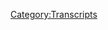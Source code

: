{{DEFAULTSORT:
    #_TRANSCRIPT_0271:The Serpent Loves Word Games
}}{{Transcript
    | title         = [[271: The Serpent Loves Word Games]]
    | caption       = [https://knowledgefight.libsyn.com/knowledge-fight-the-serpent-loves-word-games Listen to this episode on Libsyn]
    | episodeNumber = [[271: The Serpent Loves Word Games|271]]
    | length        = 02:07:43
}}

{{MessageBox
    | header     = Warning: Bot Generated Content
    | text       = This transcript was automatically generated by transcription software and likely contains many mistakes and misattributions. Please check the audio for definitive quotes, attribution, and context.
    | image      = N3yvass4myg91.webp
    | imagewidth = 50px
    | id         = warning
}}

{{TranscriptBlock
    | name      = Unknown Speaker
    | timestamp = 00:00:00.000
    | text      = Andy in Kansas, you're on the air, thanks for holding.
}}

{{TranscriptBlock
    | name      = Unknown Speaker
    | timestamp = 00:00:04.000
    | text      = Hello Alex, I'm a first time caller, I'm a huge fan, I love your work.
}}

{{TranscriptBlock
    | name      = Unknown Speaker
    | timestamp = 00:00:07.280
    | text      = I love you.
}}

{{TranscriptBlock
    | name      = Unknown Speaker
    | timestamp = 00:00:07.759
    | text      = Hey everybody, welcome back to Knowledge Fight, I'm Dan.
}}

{{TranscriptBlock
    | name      = Unknown Speaker
    | timestamp = 00:00:09.679
    | text      = I'm Jordan.
}}

{{TranscriptBlock
    | name      = Unknown Speaker
    | timestamp = 00:00:10.240
    | text      = We're a couple dudes, like to sit around, drink novelty beverages,
}}

{{TranscriptBlock
    | name      = Unknown Speaker
    | timestamp = 00:00:12.640
    | text      = and talk a little bit about Alex Jones.
}}

{{TranscriptBlock
    | name      = Unknown Speaker
    | timestamp = 00:00:14.560
    | text      = Indeed we are, Dan.
}}

{{TranscriptBlock
    | name      = Unknown Speaker
    | timestamp = 00:00:16.239
    | text      = Jordan.
}}

{{TranscriptBlock
    | name      = Unknown Speaker
    | timestamp = 00:00:16.640
    | text      = Dan!
}}

{{TranscriptBlock
    | name      = Unknown Speaker
    | timestamp = 00:00:17.120
    | text      = Jordan.
}}

{{TranscriptBlock
    | name      = Unknown Speaker
    | timestamp = 00:00:17.679
    | text      = Have you ever been naked in public before?
}}

{{TranscriptBlock
    | name      = Unknown Speaker
    | timestamp = 00:00:19.519
    | text      = Yeah, I've been streaking, I think.
}}

{{TranscriptBlock
    | name      = Unknown Speaker
    | timestamp = 00:00:21.120
    | text      = Yeah.
}}

{{TranscriptBlock
    | name      = Unknown Speaker
    | timestamp = 00:00:21.440
    | text      = I'm pretty sure.
}}

{{TranscriptBlock
    | name      = Unknown Speaker
    | timestamp = 00:00:22.399
    | text      = You're pretty sure?
}}

{{TranscriptBlock
    | name      = Unknown Speaker
    | timestamp = 00:00:23.280
    | text      = Well, streaking is something that you probably do while drunk enough to not remember it.
}}

{{TranscriptBlock
    | name      = Unknown Speaker
    | timestamp = 00:00:27.920
    | text      = Listen.
}}

{{TranscriptBlock
    | name      = Unknown Speaker
    | timestamp = 00:00:28.239
    | text      = That's it?
}}

{{TranscriptBlock
    | name      = Unknown Speaker
    | timestamp = 00:00:28.800
    | text      = Yeah.
}}

{{TranscriptBlock
    | name      = Unknown Speaker
    | timestamp = 00:00:29.280
    | text      = Okay.
}}

{{TranscriptBlock
    | name      = Unknown Speaker
    | timestamp = 00:00:29.760
    | text      = Uh, this is a show where that's not what we talk about.
}}

{{TranscriptBlock
    | name      = Unknown Speaker
    | timestamp = 00:00:31.760
    | text      = We talk about how I know a lot about Alex Jones.
}}

{{TranscriptBlock
    | name      = Unknown Speaker
    | timestamp = 00:00:33.600
    | text      = And I only know what you tell me about Alex Jones.
}}

{{TranscriptBlock
    | name      = Unknown Speaker
    | timestamp = 00:00:34.960
    | text      = That is correct.
}}

{{TranscriptBlock
    | name      = Unknown Speaker
    | timestamp = 00:00:35.920
    | text      = Jordan, today we have a vast departure from the last week or two of our show.
}}

{{TranscriptBlock
    | name      = Unknown Speaker
    | timestamp = 00:00:41.520
    | text      = We need a break.
}}

{{TranscriptBlock
    | name      = Unknown Speaker
    | timestamp = 00:00:42.079
    | text      = We have been doing a lot of that Sandy Hook digging in,
}}

{{TranscriptBlock
    | name      = Unknown Speaker
    | timestamp = 00:00:45.039
    | text      = and then that perhaps way too long episode about Alex being on Rogan,
}}

{{TranscriptBlock
    | name      = Unknown Speaker
    | timestamp = 00:00:49.200
    | text      = and so we need a break, we need to reset,
}}

{{TranscriptBlock
    | name      = Unknown Speaker
    | timestamp = 00:00:51.439
    | text      = and I decided it's been way too long since we've been in the world of Project Camelot,
}}

{{TranscriptBlock
    | name      = Unknown Speaker
    | timestamp = 00:00:55.119
    | text      = so that is what we'll be going over today.
}}

{{TranscriptBlock
    | name      = Unknown Speaker
    | timestamp = 00:00:57.119
    | text      = Yay!
}}

{{TranscriptBlock
    | name      = Unknown Speaker
    | timestamp = 00:00:58.159
    | text      = We'll get to that here in a second, but before we do,
}}

{{TranscriptBlock
    | name      = Unknown Speaker
    | timestamp = 00:00:59.920
    | text      = I'd like to give a shout out to a couple of people who signed up and are supporting the show.
}}

{{TranscriptBlock
    | name      = Unknown Speaker
    | timestamp = 00:01:03.920
    | text      = Wonderful.
}}

{{TranscriptBlock
    | name      = Unknown Speaker
    | timestamp = 00:01:04.719
    | text      = First of all, I'd like to say thank you to Matt.
}}

{{TranscriptBlock
    | name      = Unknown Speaker
    | timestamp = 00:01:06.640
    | text      = You are now a policy wonk.
}}

{{TranscriptBlock
    | name      = Unknown Speaker
    | timestamp = 00:01:08.319
    | text      = I'm a policy wonk.
}}

{{TranscriptBlock
    | name      = Unknown Speaker
    | timestamp = 00:01:09.439
    | text      = Thank you, Matt.
}}

{{TranscriptBlock
    | name      = Unknown Speaker
    | timestamp = 00:01:09.920
    | text      = Thanks, Matt.
}}

{{TranscriptBlock
    | name      = Unknown Speaker
    | timestamp = 00:01:10.560
    | text      = Next, CK.
}}

{{TranscriptBlock
    | name      = Unknown Speaker
    | timestamp = 00:01:11.680
    | text      = Not Louie.
}}

{{TranscriptBlock
    | name      = Unknown Speaker
    | timestamp = 00:01:12.319
    | text      = Ah, good.
}}

{{TranscriptBlock
    | name      = Unknown Speaker
    | timestamp = 00:01:12.640
    | text      = Just CK.
}}

{{TranscriptBlock
    | name      = Unknown Speaker
    | timestamp = 00:01:13.519
    | text      = Thank you so much.
}}

{{TranscriptBlock
    | name      = Unknown Speaker
    | timestamp = 00:01:14.079
    | text      = You are now a policy wonk.
}}

{{TranscriptBlock
    | name      = Unknown Speaker
    | timestamp = 00:01:15.599
    | text      = I'm a policy wonk.
}}

{{TranscriptBlock
    | name      = Unknown Speaker
    | timestamp = 00:01:16.640
    | text      = Thank you so much.
}}

{{TranscriptBlock
    | name      = Unknown Speaker
    | timestamp = 00:01:17.120
    | text      = Thank you, CK.
}}

{{TranscriptBlock
    | name      = Unknown Speaker
    | timestamp = 00:01:18.560
    | text      = Next, Alex.
}}

{{TranscriptBlock
    | name      = Unknown Speaker
    | timestamp = 00:01:19.280
    | text      = Thank you so much.
}}

{{TranscriptBlock
    | name      = Unknown Speaker
    | timestamp = 00:01:20.000
    | text      = You are now a policy wonk.
}}

{{TranscriptBlock
    | name      = Unknown Speaker
    | timestamp = 00:01:21.439
    | text      = I'm a policy wonk.
}}

{{TranscriptBlock
    | name      = Unknown Speaker
    | timestamp = 00:01:22.480
    | text      = Thank you, Alex.
}}

{{TranscriptBlock
    | name      = Unknown Speaker
    | timestamp = 00:01:22.959
    | text      = Thanks, Alex.
}}

{{TranscriptBlock
    | name      = Unknown Speaker
    | timestamp = 00:01:23.840
    | text      = Next, Ian.
}}

{{TranscriptBlock
    | name      = Unknown Speaker
    | timestamp = 00:01:24.719
    | text      = Thank you so much.
}}

{{TranscriptBlock
    | name      = Unknown Speaker
    | timestamp = 00:01:25.439
    | text      = You are now a policy wonk.
}}

{{TranscriptBlock
    | name      = Unknown Speaker
    | timestamp = 00:01:27.120
    | text      = I'm a policy wonk.
}}

{{TranscriptBlock
    | name      = Unknown Speaker
    | timestamp = 00:01:28.239
    | text      = Thank you, Ian.
}}

{{TranscriptBlock
    | name      = Unknown Speaker
    | timestamp = 00:01:29.280
    | text      = Thank you.
}}

{{TranscriptBlock
    | name      = Unknown Speaker
    | timestamp = 00:01:30.000
    | text      = Finally, I'd like to say thank you to Caleb, who's someone who donated on a little bit
}}

{{TranscriptBlock
    | name      = Unknown Speaker
    | timestamp = 00:01:33.359
    | text      = of a higher level, and we appreciate it oh so very much.
}}

{{TranscriptBlock
    | name      = Unknown Speaker
    | timestamp = 00:01:35.920
    | text      = So, Caleb, you are now a technocrat.
}}

{{TranscriptBlock
    | name      = Unknown Speaker
    | timestamp = 00:01:38.640
    | text      = I'm a policy wonk.
}}

{{TranscriptBlock
    | name      = Unknown Speaker
    | timestamp = 00:01:39.840
    | text      = Four stars.
}}

{{TranscriptBlock
    | name      = Unknown Speaker
    | timestamp = 00:01:40.640
    | text      = Go home to your mother and tell her you're brilliant.
}}

{{TranscriptBlock
    | name      = Unknown Speaker
    | timestamp = 00:01:42.640
    | text      = Someone, someone sodomite sent me a bucket of poop.
}}

{{TranscriptBlock
    | name      = Unknown Speaker
    | timestamp = 00:01:45.280
    | text      = Daddy shark.
}}

{{TranscriptBlock
    | name      = Unknown Speaker
    | timestamp = 00:01:47.760
    | text      = Jar Jar Binks has a Caribbean black accent.
}}

{{TranscriptBlock
    | name      = Unknown Speaker
    | timestamp = 00:01:52.079
    | text      = He's a loser.
}}

{{TranscriptBlock
    | name      = Unknown Speaker
    | timestamp = 00:01:53.280
    | text      = Little, little kitty baby.
}}

{{TranscriptBlock
    | name      = Unknown Speaker
    | timestamp = 00:01:55.120
    | text      = I don't want to hate black people.
}}

{{TranscriptBlock
    | name      = Unknown Speaker
    | timestamp = 00:01:56.719
    | text      = I renounce Jesus Christ.
}}

{{TranscriptBlock
    | name      = Unknown Speaker
    | timestamp = 00:01:58.560
    | text      = Thank you so much, Caleb.
}}

{{TranscriptBlock
    | name      = Unknown Speaker
    | timestamp = 00:01:59.760
    | text      = Thank you very much, Caleb.
}}

{{TranscriptBlock
    | name      = Unknown Speaker
    | timestamp = 00:02:00.959
    | text      = If you're out there listening and you're thinking, hey, I like what these guys do, I'd like to
}}

{{TranscriptBlock
    | name      = Unknown Speaker
    | timestamp = 00:02:03.680
    | text      = support the show, you can do that by going to our website, knowledgefight.com, clicking
}}

{{TranscriptBlock
    | name      = Unknown Speaker
    | timestamp = 00:02:06.879
    | text      = the button that says support the show.
}}

{{TranscriptBlock
    | name      = Unknown Speaker
    | timestamp = 00:02:08.080
    | text      = We would appreciate it.
}}

{{TranscriptBlock
    | name      = Unknown Speaker
    | timestamp = 00:02:09.199
    | text      = Please do.
}}

{{TranscriptBlock
    | name      = Unknown Speaker
    | timestamp = 00:02:10.000
    | text      = I want to say real quick, after that Rogan episode, I was editing the episode, which
}}

{{TranscriptBlock
    | name      = Unknown Speaker
    | timestamp = 00:02:15.919
    | text      = took forever, and I got a mild buzz on, and I got into a little bit of an argument with
}}

{{TranscriptBlock
    | name      = Unknown Speaker
    | timestamp = 00:02:23.120
    | text      = someone trying to fuck with me and troll me on Twitter.
}}

{{TranscriptBlock
    | name      = Unknown Speaker
    | timestamp = 00:02:25.759
    | text      = And I got really excited about it.
}}

{{TranscriptBlock
    | name      = Unknown Speaker
    | timestamp = 00:02:28.240
    | text      = Right.
}}

{{TranscriptBlock
    | name      = Unknown Speaker
    | timestamp = 00:02:28.560
    | text      = And I was like...
}}

{{TranscriptBlock
    | name      = Unknown Speaker
    | timestamp = 00:02:29.199
    | text      = You were in the right head space to be like, ooh, shit's going to happen.
}}

{{TranscriptBlock
    | name      = Unknown Speaker
    | timestamp = 00:02:32.639
    | text      = Well, I got really excited just about the actual interaction.
}}

{{TranscriptBlock
    | name      = Unknown Speaker
    | timestamp = 00:02:36.080
    | text      = And then I started to see, why haven't I focused on Twitter?
}}

{{TranscriptBlock
    | name      = Unknown Speaker
    | timestamp = 00:02:43.680
    | text      = Now you were definitely a little bit more than buzzed, if that's your thought process.
}}

{{TranscriptBlock
    | name      = Unknown Speaker
    | timestamp = 00:02:47.360
    | text      = I very rarely engage with social media and stuff like that.
}}

{{TranscriptBlock
    | name      = Unknown Speaker
    | timestamp = 00:02:50.719
    | text      = I just don't really care about it at all.
}}

{{TranscriptBlock
    | name      = Unknown Speaker
    | timestamp = 00:02:52.240
    | text      = We barely post whenever we have episodes out or anything like that.
}}

{{TranscriptBlock
    | name      = Unknown Speaker
    | timestamp = 00:02:55.120
    | text      = And I'm off all social media.
}}

{{TranscriptBlock
    | name      = Unknown Speaker
    | timestamp = 00:02:56.719
    | text      = Right.
}}

{{TranscriptBlock
    | name      = Unknown Speaker
    | timestamp = 00:02:56.960
    | text      = And so I was sitting there, I was like, this is the future.
}}

{{TranscriptBlock
    | name      = Unknown Speaker
    | timestamp = 00:02:59.599
    | text      = Like what people...
}}

{{TranscriptBlock
    | name      = Unknown Speaker
    | timestamp = 00:03:00.319
    | text      = This is the...
}}

{{TranscriptBlock
    | name      = Unknown Speaker
    | timestamp = 00:03:03.199
    | text      = Twitter's the future in 2019.
}}

{{TranscriptBlock
    | name      = Unknown Speaker
    | timestamp = 00:03:05.360
    | text      = You finally figured it out.
}}

{{TranscriptBlock
    | name      = Unknown Speaker
    | timestamp = 00:03:06.719
    | text      = That's the thought I was having.
}}

{{TranscriptBlock
    | name      = Unknown Speaker
    | timestamp = 00:03:08.159
    | text      = I am a complete Luddite.
}}

{{TranscriptBlock
    | name      = Unknown Speaker
    | timestamp = 00:03:11.039
    | text      = And it happens to me every now and again.
}}

{{TranscriptBlock
    | name      = Unknown Speaker
    | timestamp = 00:03:12.719
    | text      = I get really excited about the possibilities of social media.
}}

{{TranscriptBlock
    | name      = Unknown Speaker
    | timestamp = 00:03:16.000
    | text      = And I'm like, I'm going to be on this posting all the time.
}}

{{TranscriptBlock
    | name      = Unknown Speaker
    | timestamp = 00:03:19.199
    | text      = And so I started following some listeners who was suggesting that I follow.
}}

{{TranscriptBlock
    | name      = Unknown Speaker
    | timestamp = 00:03:22.879
    | text      = And I hope I didn't creep anybody out, but I'm never going to be posting stuff.
}}

{{TranscriptBlock
    | name      = Unknown Speaker
    | timestamp = 00:03:27.439
    | text      = It's back to me not caring about Twitter at all.
}}

{{TranscriptBlock
    | name      = Unknown Speaker
    | timestamp = 00:03:29.840
    | text      = But there was a brief window there where I thought like,
}}

{{TranscriptBlock
    | name      = Unknown Speaker
    | timestamp = 00:03:33.360
    | text      = I'm following everybody who follows us.
}}

{{TranscriptBlock
    | name      = Unknown Speaker
    | timestamp = 00:03:36.080
    | text      = I'm going to build this account.
}}

{{TranscriptBlock
    | name      = Unknown Speaker
    | timestamp = 00:03:39.039
    | text      = It was just...
}}

{{TranscriptBlock
    | name      = Unknown Speaker
    | timestamp = 00:03:40.000
    | text      = It went so fast.
}}

{{TranscriptBlock
    | name      = Unknown Speaker
    | timestamp = 00:03:41.520
    | text      = It was there and gone.
}}

{{TranscriptBlock
    | name      = Unknown Speaker
    | timestamp = 00:03:42.560
    | text      = Out of my mind.
}}

{{TranscriptBlock
    | name      = Unknown Speaker
    | timestamp = 00:03:43.680
    | text      = Yeah.
}}

{{TranscriptBlock
    | name      = Unknown Speaker
    | timestamp = 00:03:43.840
    | text      = I remember when we did the Austin show, you were suddenly very Instagram.
}}

{{TranscriptBlock
    | name      = Unknown Speaker
    | timestamp = 00:03:49.280
    | text      = On the gram.
}}

{{TranscriptBlock
    | name      = Unknown Speaker
    | timestamp = 00:03:50.000
    | text      = Insta-intogram.
}}

{{TranscriptBlock
    | name      = Unknown Speaker
    | timestamp = 00:03:51.280
    | text      = Yeah.
}}

{{TranscriptBlock
    | name      = Unknown Speaker
    | timestamp = 00:03:51.520
    | text      = I was super...
}}

{{TranscriptBlock
    | name      = Unknown Speaker
    | timestamp = 00:03:52.560
    | text      = And then I haven't posted since.
}}

{{TranscriptBlock
    | name      = Unknown Speaker
    | timestamp = 00:03:53.599
    | text      = And then it was over.
}}

{{TranscriptBlock
    | name      = Unknown Speaker
    | timestamp = 00:03:54.960
    | text      = It was there.
}}

{{TranscriptBlock
    | name      = Unknown Speaker
    | timestamp = 00:03:55.599
    | text      = It was gone.
}}

{{TranscriptBlock
    | name      = Unknown Speaker
    | timestamp = 00:03:56.479
    | text      = That is a document of our time in Austin.
}}

{{TranscriptBlock
    | name      = Unknown Speaker
    | timestamp = 00:03:58.800
    | text      = Do you have these brief flickers of like, oh, we can interact.
}}

{{TranscriptBlock
    | name      = Unknown Speaker
    | timestamp = 00:04:03.840
    | text      = We can turn this social media presence into a brand.
}}

{{TranscriptBlock
    | name      = Unknown Speaker
    | timestamp = 00:04:08.240
    | text      = Fuck you.
}}

{{TranscriptBlock
    | name      = Unknown Speaker
    | timestamp = 00:04:08.879
    | text      = As soon as I wake up, fuck you.
}}

{{TranscriptBlock
    | name      = Unknown Speaker
    | timestamp = 00:04:10.319
    | text      = What were you thinking?
}}

{{TranscriptBlock
    | name      = Unknown Speaker
    | timestamp = 00:04:11.120
    | text      = The reason I got off Twitter was because it was after a show one night.
}}

{{TranscriptBlock
    | name      = Unknown Speaker
    | timestamp = 00:04:15.759
    | text      = And somebody came up to me and was like, wow, you were really funny.
}}

{{TranscriptBlock
    | name      = Unknown Speaker
    | timestamp = 00:04:19.360
    | text      = Let me follow you on Twitter and on Facebook and on Instagram.
}}

{{TranscriptBlock
    | name      = Unknown Speaker
    | timestamp = 00:04:22.800
    | text      = And I was like, I don't really do that.
}}

{{TranscriptBlock
    | name      = Unknown Speaker
    | timestamp = 00:04:25.519
    | text      = And he's like, no, come on, man.
}}

{{TranscriptBlock
    | name      = Unknown Speaker
    | timestamp = 00:04:26.959
    | text      = You got to build a brand for yourself online.
}}

{{TranscriptBlock
    | name      = Unknown Speaker
    | timestamp = 00:04:29.120
    | text      = And I was like, that's the least thing I think I've ever wanted to do.
}}

{{TranscriptBlock
    | name      = Unknown Speaker
    | timestamp = 00:04:32.639
    | text      = And so I just deleted everything that night.
}}

{{TranscriptBlock
    | name      = Unknown Speaker
    | timestamp = 00:04:34.720
    | text      = Yeah.
}}

{{TranscriptBlock
    | name      = Unknown Speaker
    | timestamp = 00:04:35.199
    | text      = So anyway, that's to say...
}}

{{TranscriptBlock
    | name      = Unknown Speaker
    | timestamp = 00:04:37.600
    | text      = Carol quickly.
}}

{{TranscriptBlock
    | name      = Unknown Speaker
    | timestamp = 00:04:38.399
    | text      = That's just to say, don't expect that I'm jumping in and actually going to tweet.
}}

{{TranscriptBlock
    | name      = Unknown Speaker
    | timestamp = 00:04:43.680
    | text      = Probably not going to happen.
}}

{{TranscriptBlock
    | name      = Unknown Speaker
    | timestamp = 00:04:44.560
    | text      = Probably not.
}}

{{TranscriptBlock
    | name      = Unknown Speaker
    | timestamp = 00:04:45.120
    | text      = No.
}}

{{TranscriptBlock
    | name      = Unknown Speaker
    | timestamp = 00:04:45.680
    | text      = So Jordan, today we've got this Project Camelot episode in front of us.
}}

{{TranscriptBlock
    | name      = Unknown Speaker
    | timestamp = 00:04:49.759
    | text      = This is an episode where Kerry sits down with a gentleman by the name of Pierre Sabac.
}}

{{TranscriptBlock
    | name      = Unknown Speaker
    | timestamp = 00:04:55.600
    | text      = All right.
}}

{{TranscriptBlock
    | name      = Unknown Speaker
    | timestamp = 00:04:56.240
    | text      = All right.
}}

{{TranscriptBlock
    | name      = Unknown Speaker
    | timestamp = 00:04:57.120
    | text      = I'm feeling it.
}}

{{TranscriptBlock
    | name      = Unknown Speaker
    | timestamp = 00:04:58.000
    | text      = He's a bit of a guy.
}}

{{TranscriptBlock
    | name      = Unknown Speaker
    | timestamp = 00:05:00.000
    | text      = Yeah.
}}

{{TranscriptBlock
    | name      = Unknown Speaker
    | timestamp = 00:05:00.480
    | text      = I don't know how to phrase this vaguely up top, but he believes that he has
}}

{{TranscriptBlock
    | name      = Unknown Speaker
    | timestamp = 00:05:05.600
    | text      = decoded a universal language behind all language and that the aliens are fucking with us through
}}

{{TranscriptBlock
    | name      = Unknown Speaker
    | timestamp = 00:05:12.959
    | text      = our language.
}}

{{TranscriptBlock
    | name      = Unknown Speaker
    | timestamp = 00:05:13.680
    | text      = Oh.
}}

{{TranscriptBlock
    | name      = Unknown Speaker
    | timestamp = 00:05:14.240
    | text      = That's kind of his big premise.
}}

{{TranscriptBlock
    | name      = Unknown Speaker
    | timestamp = 00:05:15.839
    | text      = Okay.
}}

{{TranscriptBlock
    | name      = Unknown Speaker
    | timestamp = 00:05:16.319
    | text      = You know what?
}}

{{TranscriptBlock
    | name      = Unknown Speaker
    | timestamp = 00:05:17.360
    | text      = I think that's the plot of Snow Crash.
}}

{{TranscriptBlock
    | name      = Unknown Speaker
    | timestamp = 00:05:19.279
    | text      = I think it's the plot of a number of things.
}}

{{TranscriptBlock
    | name      = Unknown Speaker
    | timestamp = 00:05:21.360
    | text      = Yeah.
}}

{{TranscriptBlock
    | name      = Unknown Speaker
    | timestamp = 00:05:22.240
    | text      = What's his name again?
}}

{{TranscriptBlock
    | name      = Unknown Speaker
    | timestamp = 00:05:23.120
    | text      = Pierre Sabac.
}}

{{TranscriptBlock
    | name      = Unknown Speaker
    | timestamp = 00:05:24.399
    | text      = Man, that's a great name.
}}

{{TranscriptBlock
    | name      = Unknown Speaker
    | timestamp = 00:05:25.839
    | text      = He claims to be a consultant for Ridley Scott.
}}

{{TranscriptBlock
    | name      = Unknown Speaker
    | timestamp = 00:05:31.040
    | text      = But I can find...
}}

{{TranscriptBlock
    | name      = Unknown Speaker
    | timestamp = 00:05:31.839
    | text      = That's fun.
}}

{{TranscriptBlock
    | name      = Unknown Speaker
    | timestamp = 00:05:32.319
    | text      = I could find no citation on that other than his own website.
}}

{{TranscriptBlock
    | name      = Unknown Speaker
    | timestamp = 00:05:34.879
    | text      = So he's saying that alien was written with his input.
}}

{{TranscriptBlock
    | name      = Unknown Speaker
    | timestamp = 00:05:39.040
    | text      = I think it was Prometheus that he might have been involved with.
}}

{{TranscriptBlock
    | name      = Unknown Speaker
    | timestamp = 00:05:41.680
    | text      = But that's on my radar is, I'll believe you.
}}

{{TranscriptBlock
    | name      = Unknown Speaker
    | timestamp = 00:05:46.160
    | text      = I don't give a shit.
}}

{{TranscriptBlock
    | name      = Unknown Speaker
    | timestamp = 00:05:47.199
    | text      = I don't give a shit.
}}

{{TranscriptBlock
    | name      = Unknown Speaker
    | timestamp = 00:05:47.759
    | text      = Sure.
}}

{{TranscriptBlock
    | name      = Unknown Speaker
    | timestamp = 00:05:48.639
    | text      = So anyway, here's how we start the episode.
}}

{{TranscriptBlock
    | name      = Unknown Speaker
    | timestamp = 00:05:50.800
    | text      = Hi, everyone.
}}

{{TranscriptBlock
    | name      = Unknown Speaker
    | timestamp = 00:05:51.519
    | text      = I'm Carrie Cassidy from Project Camelot.
}}

{{TranscriptBlock
    | name      = Unknown Speaker
    | timestamp = 00:05:53.920
    | text      = Hi, Carrie.
}}

{{TranscriptBlock
    | name      = Unknown Speaker
    | timestamp = 00:05:54.480
    | text      = And I'm very happy to be here today.
}}

{{TranscriptBlock
    | name      = Unknown Speaker
    | timestamp = 00:05:56.720
    | text      = I have a fascinating guest.
}}

{{TranscriptBlock
    | name      = Unknown Speaker
    | timestamp = 00:05:58.959
    | text      = His name is Pierre Sabac.
}}

{{TranscriptBlock
    | name      = Unknown Speaker
    | timestamp = 00:06:01.360
    | text      = And we are going to be talking about what he calls holographic culture and the secret
}}

{{TranscriptBlock
    | name      = Unknown Speaker
    | timestamp = 00:06:08.399
    | text      = hidden alien code in language.
}}

{{TranscriptBlock
    | name      = Unknown Speaker
    | timestamp = 00:06:11.279
    | text      = Very exciting.
}}

{{TranscriptBlock
    | name      = Unknown Speaker
    | timestamp = 00:06:12.160
    | text      = There is a secret alien code.
}}

{{TranscriptBlock
    | name      = Unknown Speaker
    | timestamp = 00:06:13.920
    | text      = I like it.
}}

{{TranscriptBlock
    | name      = Unknown Speaker
    | timestamp = 00:06:15.040
    | text      = We will find out.
}}

{{TranscriptBlock
    | name      = Unknown Speaker
    | timestamp = 00:06:15.920
    | text      = What kind?
}}

{{TranscriptBlock
    | name      = Unknown Speaker
    | timestamp = 00:06:17.439
    | text      = Like, how would it even work?
}}

{{TranscriptBlock
    | name      = Unknown Speaker
    | timestamp = 00:06:20.720
    | text      = I would say that it's mostly involving snakes and words that have to do with snakes.
}}

{{TranscriptBlock
    | name      = Unknown Speaker
    | timestamp = 00:06:24.560
    | text      = God damn sneaky snakes.
}}

{{TranscriptBlock
    | name      = Unknown Speaker
    | timestamp = 00:06:25.759
    | text      = That's kind of how I would describe it at this point.
}}

{{TranscriptBlock
    | name      = Unknown Speaker
    | timestamp = 00:06:28.399
    | text      = I listened to the whole thing, and I don't know.
}}

{{TranscriptBlock
    | name      = Unknown Speaker
    | timestamp = 00:06:29.839
    | text      = I think he just doesn't understand linguistics.
}}

{{TranscriptBlock
    | name      = Unknown Speaker
    | timestamp = 00:06:31.680
    | text      = That's my spoiler alert.
}}

{{TranscriptBlock
    | name      = Unknown Speaker
    | timestamp = 00:06:33.920
    | text      = That's my takeaway.
}}

{{TranscriptBlock
    | name      = Unknown Speaker
    | timestamp = 00:06:34.800
    | text      = That's a good starting point.
}}

{{TranscriptBlock
    | name      = Unknown Speaker
    | timestamp = 00:06:35.839
    | text      = That I'm going to be bringing up repeatedly.
}}

{{TranscriptBlock
    | name      = Unknown Speaker
    | timestamp = 00:06:37.680
    | text      = Big question.
}}

{{TranscriptBlock
    | name      = Unknown Speaker
    | timestamp = 00:06:38.800
    | text      = Can he speak?
}}

{{TranscriptBlock
    | name      = Unknown Speaker
    | timestamp = 00:06:40.399
    | text      = Oui.
}}

{{TranscriptBlock
    | name      = Unknown Speaker
    | timestamp = 00:06:41.199
    | text      = In language, though.
}}

{{TranscriptBlock
    | name      = Unknown Speaker
    | timestamp = 00:06:42.560
    | text      = I said oui because I think he might be French.
}}

{{TranscriptBlock
    | name      = Unknown Speaker
    | timestamp = 00:06:44.399
    | text      = But that might just be because his name's Pierre.
}}

{{TranscriptBlock
    | name      = Unknown Speaker
    | timestamp = 00:06:46.160
    | text      = His name's Pierre, so you assume he's French.
}}

{{TranscriptBlock
    | name      = Unknown Speaker
    | timestamp = 00:06:47.920
    | text      = Yeah, I don't know.
}}

{{TranscriptBlock
    | name      = Unknown Speaker
    | timestamp = 00:06:48.480
    | text      = He can't speak.
}}

{{TranscriptBlock
    | name      = Unknown Speaker
    | timestamp = 00:06:49.120
    | text      = And actually, he can speak a fucking lot.
}}

{{TranscriptBlock
    | name      = Unknown Speaker
    | timestamp = 00:06:51.519
    | text      = He doesn't let Carrie get many words in.
}}

{{TranscriptBlock
    | name      = Unknown Speaker
    | timestamp = 00:06:53.360
    | text      = He's being very rude through most of this episode.
}}

{{TranscriptBlock
    | name      = Unknown Speaker
    | timestamp = 00:06:55.360
    | text      = The word edgewise is going to be used.
}}

{{TranscriptBlock
    | name      = Unknown Speaker
    | timestamp = 00:06:57.199
    | text      = Yeah, yeah.
}}

{{TranscriptBlock
    | name      = Unknown Speaker
    | timestamp = 00:06:57.680
    | text      = So anyway, here, Pierre jumps into the proceedings, and he's going to list off some of his credentials
}}

{{TranscriptBlock
    | name      = Unknown Speaker
    | timestamp = 00:07:03.120
    | text      = and see if any of these things strike you as sounding like they're relevant to linguistics.
}}

{{TranscriptBlock
    | name      = Unknown Speaker
    | timestamp = 00:07:07.120
    | text      = I studied theology at A-level.
}}

{{TranscriptBlock
    | name      = Unknown Speaker
    | timestamp = 00:07:09.920
    | text      = I got a name at theology at A-level.
}}

{{TranscriptBlock
    | name      = Unknown Speaker
    | timestamp = 00:07:13.439
    | text      = So real quick, just because we're in the United States and we grew up in England, although
}}

{{TranscriptBlock
    | name      = Unknown Speaker
    | timestamp = 00:07:17.439
    | text      = I still think he's French based on the Pierre thing, which might be a bias on my part.
}}

{{TranscriptBlock
    | name      = Unknown Speaker
    | timestamp = 00:07:21.199
    | text      = I'm going to leave it alone.
}}

{{TranscriptBlock
    | name      = Unknown Speaker
    | timestamp = 00:07:22.319
    | text      = A-level education is done in high school.
}}

{{TranscriptBlock
    | name      = Unknown Speaker
    | timestamp = 00:07:24.879
    | text      = It's a part of college prep coursework, somewhat equivalent to, but not the same thing as AP
}}

{{TranscriptBlock
    | name      = Unknown Speaker
    | timestamp = 00:07:29.360
    | text      = classes here.
}}

{{TranscriptBlock
    | name      = Unknown Speaker
    | timestamp = 00:07:30.240
    | text      = So him saying he took a theology class in A-level, it sounds like, oh, that might have
}}

{{TranscriptBlock
    | name      = Unknown Speaker
    | timestamp = 00:07:35.920
    | text      = been something real big.
}}

{{TranscriptBlock
    | name      = Unknown Speaker
    | timestamp = 00:07:37.279
    | text      = That's a high school class.
}}

{{TranscriptBlock
    | name      = Unknown Speaker
    | timestamp = 00:07:38.319
    | text      = Well, he did get an A in it, though.
}}

{{TranscriptBlock
    | name      = Unknown Speaker
    | timestamp = 00:07:40.000
    | text      = Sure, I'm happy about that.
}}

{{TranscriptBlock
    | name      = Unknown Speaker
    | timestamp = 00:07:41.519
    | text      = I'm sure his mom liked that on the grade card.
}}

{{TranscriptBlock
    | name      = Unknown Speaker
    | timestamp = 00:07:44.160
    | text      = Just like I got an A in French when I was in high school, so I can tell you very certainly
}}

{{TranscriptBlock
    | name      = Unknown Speaker
    | timestamp = 00:07:49.360
    | text      = Pierre is French.
}}

{{TranscriptBlock
    | name      = Unknown Speaker
    | timestamp = 00:07:50.319
    | text      = If that's your only contact, like really with formal education in theology, which isn't
}}

{{TranscriptBlock
    | name      = Unknown Speaker
    | timestamp = 00:07:55.199
    | text      = even linguistics, I got some questions.
}}

{{TranscriptBlock
    | name      = Unknown Speaker
    | timestamp = 00:07:57.759
    | text      = And I did have the opportunity informally to go to Oxford to study theology.
}}

{{TranscriptBlock
    | name      = Unknown Speaker
    | timestamp = 00:08:04.800
    | text      = Informally?
}}

{{TranscriptBlock
    | name      = Unknown Speaker
    | timestamp = 00:08:06.000
    | text      = This was partly due to the fact that my teacher knew a professor and this professor was looking
}}

{{TranscriptBlock
    | name      = Unknown Speaker
    | timestamp = 00:08:11.920
    | text      = for people basically with the right credentials.
}}

{{TranscriptBlock
    | name      = Unknown Speaker
    | timestamp = 00:08:19.199
    | text      = Which are none?
}}

{{TranscriptBlock
    | name      = Unknown Speaker
    | timestamp = 00:08:20.000
    | text      = I basically met the criteria, but I decided to study fine art instead because this was
}}

{{TranscriptBlock
    | name      = Unknown Speaker
    | timestamp = 00:08:24.560
    | text      = actually my passion.
}}

{{TranscriptBlock
    | name      = Unknown Speaker
    | timestamp = 00:08:26.560
    | text      = So I worked for a number of years as a poetry artist.
}}

{{TranscriptBlock
    | name      = Unknown Speaker
    | timestamp = 00:08:31.279
    | text      = I got an agent and I kind of exhibited within London at St. Martins.
}}

{{TranscriptBlock
    | name      = Unknown Speaker
    | timestamp = 00:08:36.480
    | text      = It didn't really turn out too well.
}}

{{TranscriptBlock
    | name      = Unknown Speaker
    | timestamp = 00:08:38.559
    | text      = It's very difficult to make a living as a portrait artist.
}}

{{TranscriptBlock
    | name      = Unknown Speaker
    | timestamp = 00:08:41.919
    | text      = Because aliens were fucking snapping.
}}

{{TranscriptBlock
    | name      = Unknown Speaker
    | timestamp = 00:08:42.960
    | text      = It's a lot more easier for creative people to make a living now basically with the advent
}}

{{TranscriptBlock
    | name      = Unknown Speaker
    | timestamp = 00:08:49.120
    | text      = of the computer age.
}}

{{TranscriptBlock
    | name      = Unknown Speaker
    | timestamp = 00:08:50.720
    | text      = But then 20 years ago it was extremely difficult.
}}

{{TranscriptBlock
    | name      = Unknown Speaker
    | timestamp = 00:08:53.919
    | text      = So then I did a teacher training course and I taught fine art and I did this for about
}}

{{TranscriptBlock
    | name      = Unknown Speaker
    | timestamp = 00:09:00.559
    | text      = eight years, but increasingly I became interested in occult symbolism so I decided that I wanted
}}

{{TranscriptBlock
    | name      = Unknown Speaker
    | timestamp = 00:09:09.200
    | text      = to leave my job and focus full time on writing.
}}

{{TranscriptBlock
    | name      = Unknown Speaker
    | timestamp = 00:09:12.399
    | text      = So he wanted to do that?
}}

{{TranscriptBlock
    | name      = Unknown Speaker
    | timestamp = 00:09:13.519
    | text      = This makes no sense, man.
}}

{{TranscriptBlock
    | name      = Unknown Speaker
    | timestamp = 00:09:15.360
    | text      = So I found him to be a really interesting cat, this dude.
}}

{{TranscriptBlock
    | name      = Unknown Speaker
    | timestamp = 00:09:18.799
    | text      = Because you try and figure out who are these people behind the presentation that they make.
}}

{{TranscriptBlock
    | name      = Unknown Speaker
    | timestamp = 00:09:23.679
    | text      = Who are they?
}}

{{TranscriptBlock
    | name      = Unknown Speaker
    | timestamp = 00:09:24.720
    | text      = And he's just trying to figure out what the words in his bio even mean were flummoxing
}}

{{TranscriptBlock
    | name      = Unknown Speaker
    | timestamp = 00:09:29.759
    | text      = to me.
}}

{{TranscriptBlock
    | name      = Unknown Speaker
    | timestamp = 00:09:30.320
    | text      = You know, he's presenting himself as an expert in secretive linguistics, which makes sense
}}

{{TranscriptBlock
    | name      = Unknown Speaker
    | timestamp = 00:09:36.159
    | text      = why he'd try and make everything as sort of elusive as possible.
}}

{{TranscriptBlock
    | name      = Unknown Speaker
    | timestamp = 00:09:39.039
    | text      = Of course.
}}

{{TranscriptBlock
    | name      = Unknown Speaker
    | timestamp = 00:09:39.440
    | text      = He'd use secretive linguistics in the way he's framing things.
}}

{{TranscriptBlock
    | name      = Unknown Speaker
    | timestamp = 00:09:42.960
    | text      = Exactly.
}}

{{TranscriptBlock
    | name      = Unknown Speaker
    | timestamp = 00:09:43.279
    | text      = Like even you responded to, what does it mean to be informally said when you come to Oxford?
}}

{{TranscriptBlock
    | name      = Unknown Speaker
    | timestamp = 00:09:48.159
    | text      = Right, right, right.
}}

{{TranscriptBlock
    | name      = Unknown Speaker
    | timestamp = 00:09:49.039
    | text      = If I understand his story correctly, he was asked informally to come to Oxford because
}}

{{TranscriptBlock
    | name      = Unknown Speaker
    | timestamp = 00:09:54.720
    | text      = one of his former teachers knew a professor and they were like, we need somebody with
}}

{{TranscriptBlock
    | name      = Unknown Speaker
    | timestamp = 00:10:01.360
    | text      = the right credentials not to be in Oxford.
}}

{{TranscriptBlock
    | name      = Unknown Speaker
    | timestamp = 00:10:04.960
    | text      = No.
}}

{{TranscriptBlock
    | name      = Unknown Speaker
    | timestamp = 00:10:05.919
    | text      = And those credentials, I assume, were being a friend of a former teacher that the professor
}}

{{TranscriptBlock
    | name      = Unknown Speaker
    | timestamp = 00:10:11.440
    | text      = knows.
}}

{{TranscriptBlock
    | name      = Unknown Speaker
    | timestamp = 00:10:11.679
    | text      = Theology, A-levels.
}}

{{TranscriptBlock
    | name      = Unknown Speaker
    | timestamp = 00:10:12.960
    | text      = Yeah, what are you talking about?
}}

{{TranscriptBlock
    | name      = Unknown Speaker
    | timestamp = 00:10:14.399
    | text      = So Pierre refers to himself as a quote, scholar on ancient languages.
}}

{{TranscriptBlock
    | name      = Unknown Speaker
    | timestamp = 00:10:17.679
    | text      = But even by his own telling of his academic story, he has a degree in fine art, specifically
}}

{{TranscriptBlock
    | name      = Unknown Speaker
    | timestamp = 00:10:22.240
    | text      = painting, and that's it.
}}

{{TranscriptBlock
    | name      = Unknown Speaker
    | timestamp = 00:10:23.679
    | text      = He claims he studied theology and had an informal offer to study at Oxford, which makes no sense.
}}

{{TranscriptBlock
    | name      = Unknown Speaker
    | timestamp = 00:10:28.320
    | text      = And even if it did, he's saying he turned it down.
}}

{{TranscriptBlock
    | name      = Unknown Speaker
    | timestamp = 00:10:30.879
    | text      = It really doesn't look like Pierre has actually studied any of this stuff in a formal setting,
}}

{{TranscriptBlock
    | name      = Unknown Speaker
    | timestamp = 00:10:35.440
    | text      = which is a huge problem because ancient languages are infinitely complex.
}}

{{TranscriptBlock
    | name      = Unknown Speaker
    | timestamp = 00:10:38.879
    | text      = And even scholars who dedicate their lives to studying them often disagree with some
}}

{{TranscriptBlock
    | name      = Unknown Speaker
    | timestamp = 00:10:42.799
    | text      = of the finer points about etymology and syntax.
}}

{{TranscriptBlock
    | name      = Unknown Speaker
    | timestamp = 00:10:46.000
    | text      = If you read his bio, he claims that he turned down this offer to go to Oxford, instead choosing
}}

{{TranscriptBlock
    | name      = Unknown Speaker
    | timestamp = 00:10:50.159
    | text      = to finish his degree in painting and art history at the University of Wales.
}}

{{TranscriptBlock
    | name      = Unknown Speaker
    | timestamp = 00:10:54.320
    | text      = Interestingly, the University of Wales isn't really a university as we understand it.
}}

{{TranscriptBlock
    | name      = Unknown Speaker
    | timestamp = 00:10:58.720
    | text      = It's a system of universities spread through Wales.
}}

{{TranscriptBlock
    | name      = Unknown Speaker
    | timestamp = 00:11:01.679
    | text      = For instance, the biggest schools in the system are Aberstwyth, Bangor, and Cardiff.
}}

{{TranscriptBlock
    | name      = Unknown Speaker
    | timestamp = 00:11:06.480
    | text      = And a graduate of one of those would likely say that they got a degree from Cardiff, for
}}

{{TranscriptBlock
    | name      = Unknown Speaker
    | timestamp = 00:11:09.840
    | text      = example, not the University of Wales.
}}

{{TranscriptBlock
    | name      = Unknown Speaker
    | timestamp = 00:11:12.320
    | text      = This may just be an example of him putting it really weirdly, but I find it a little
}}

{{TranscriptBlock
    | name      = Unknown Speaker
    | timestamp = 00:11:16.399
    | text      = bit suspicious.
}}

{{TranscriptBlock
    | name      = Unknown Speaker
    | timestamp = 00:11:17.039
    | text      = I decided to let it slide since it's a degree in painting and art history.
}}

{{TranscriptBlock
    | name      = Unknown Speaker
    | timestamp = 00:11:20.559
    | text      = So even if he's telling the truth, it really doesn't matter.
}}

{{TranscriptBlock
    | name      = Unknown Speaker
    | timestamp = 00:11:22.799
    | text      = He probably does have a degree in painting.
}}

{{TranscriptBlock
    | name      = Unknown Speaker
    | timestamp = 00:11:25.840
    | text      = Yeah.
}}

{{TranscriptBlock
    | name      = Unknown Speaker
    | timestamp = 00:11:26.080
    | text      = And I'll defend him saying University of Wales because he's talking to Carrie Cassidy.
}}

{{TranscriptBlock
    | name      = Unknown Speaker
    | timestamp = 00:11:31.759
    | text      = He's talking to a more American.
}}

{{TranscriptBlock
    | name      = Unknown Speaker
    | timestamp = 00:11:34.399
    | text      = Oh, it's in his bio.
}}

{{TranscriptBlock
    | name      = Unknown Speaker
    | timestamp = 00:11:35.679
    | text      = Okay.
}}

{{TranscriptBlock
    | name      = Unknown Speaker
    | timestamp = 00:11:36.240
    | text      = So he did not graduate from anywhere.
}}

{{TranscriptBlock
    | name      = Unknown Speaker
    | timestamp = 00:11:38.879
    | text      = Possibly.
}}

{{TranscriptBlock
    | name      = Unknown Speaker
    | timestamp = 00:11:39.360
    | text      = I mean, the way I look at it is like you could say the University of Missouri.
}}

{{TranscriptBlock
    | name      = Unknown Speaker
    | timestamp = 00:11:42.480
    | text      = And when you do, you're referencing the University of Missouri Columbia.
}}

{{TranscriptBlock
    | name      = Unknown Speaker
    | timestamp = 00:11:46.159
    | text      = Right.
}}

{{TranscriptBlock
    | name      = Unknown Speaker
    | timestamp = 00:11:46.480
    | text      = Because that's the main campus of the university.
}}

{{TranscriptBlock
    | name      = Unknown Speaker
    | timestamp = 00:11:48.879
    | text      = But there is a university system.
}}

{{TranscriptBlock
    | name      = Unknown Speaker
    | timestamp = 00:11:50.320
    | text      = Like there's a U.M.
}}

{{TranscriptBlock
    | name      = Unknown Speaker
    | timestamp = 00:11:51.200
    | text      = Rolla, there's other satellite campuses.
}}

{{TranscriptBlock
    | name      = Unknown Speaker
    | timestamp = 00:11:54.960
    | text      = Yeah.
}}

{{TranscriptBlock
    | name      = Unknown Speaker
    | timestamp = 00:11:55.279
    | text      = And if you graduated from the University of Missouri at Rolla, you'd probably say you
}}

{{TranscriptBlock
    | name      = Unknown Speaker
    | timestamp = 00:11:58.720
    | text      = got a degree from M.U.
}}

{{TranscriptBlock
    | name      = Unknown Speaker
    | timestamp = 00:12:00.240
    | text      = Right.
}}

{{TranscriptBlock
    | name      = Unknown Speaker
    | timestamp = 00:12:01.679
    | text      = Well, you know, I don't know.
}}

{{TranscriptBlock
    | name      = Unknown Speaker
    | timestamp = 00:12:04.080
    | text      = It's not like many people would say I graduated from the University of Miami, Ohio.
}}

{{TranscriptBlock
    | name      = Unknown Speaker
    | timestamp = 00:12:09.200
    | text      = They wouldn't, you know, they just say University of Miami or they say University of Miami,
}}

{{TranscriptBlock
    | name      = Unknown Speaker
    | timestamp = 00:12:13.679
    | text      = Ohio.
}}

{{TranscriptBlock
    | name      = Unknown Speaker
    | timestamp = 00:12:14.559
    | text      = Usually the latter.
}}

{{TranscriptBlock
    | name      = Unknown Speaker
    | timestamp = 00:12:15.759
    | text      = There's no.
}}

{{TranscriptBlock
    | name      = Unknown Speaker
    | timestamp = 00:12:16.320
    | text      = And the reason I stopped myself there, and I think my example is bad, is a lot of those
}}

{{TranscriptBlock
    | name      = Unknown Speaker
    | timestamp = 00:12:20.240
    | text      = other satellite campuses are specific to a certain thing you're studying.
}}

{{TranscriptBlock
    | name      = Unknown Speaker
    | timestamp = 00:12:24.240
    | text      = Okay.
}}

{{TranscriptBlock
    | name      = Unknown Speaker
    | timestamp = 00:12:24.559
    | text      = So like one of the satellite campuses will have like a really good Ag program or something
}}

{{TranscriptBlock
    | name      = Unknown Speaker
    | timestamp = 00:12:28.480
    | text      = like that.
}}

{{TranscriptBlock
    | name      = Unknown Speaker
    | timestamp = 00:12:28.559
    | text      = Right, right, right.
}}

{{TranscriptBlock
    | name      = Unknown Speaker
    | timestamp = 00:12:29.120
    | text      = And it makes sense that it's in a different place.
}}

{{TranscriptBlock
    | name      = Unknown Speaker
    | timestamp = 00:12:31.440
    | text      = So if you have a degree from there, you would say I went to this school and I got that specific
}}

{{TranscriptBlock
    | name      = Unknown Speaker
    | timestamp = 00:12:36.000
    | text      = degree from that school.
}}

{{TranscriptBlock
    | name      = Unknown Speaker
    | timestamp = 00:12:37.039
    | text      = Right, right, right.
}}

{{TranscriptBlock
    | name      = Unknown Speaker
    | timestamp = 00:12:37.440
    | text      = So maybe that's even a bad example.
}}

{{TranscriptBlock
    | name      = Unknown Speaker
    | timestamp = 00:12:39.039
    | text      = I don't know.
}}

{{TranscriptBlock
    | name      = Unknown Speaker
    | timestamp = 00:12:39.679
    | text      = I don't care to spend a whole lot of time on this, but I just thought it was weird because
}}

{{TranscriptBlock
    | name      = Unknown Speaker
    | timestamp = 00:12:43.440
    | text      = that's not a specific school.
}}

{{TranscriptBlock
    | name      = Unknown Speaker
    | timestamp = 00:12:45.759
    | text      = So also in his bio, he says he was a member of the Institute for Learning, which I suppose
}}

{{TranscriptBlock
    | name      = Unknown Speaker
    | timestamp = 00:12:50.559
    | text      = is to bolster his credentials because that sounds like a really brainy outfit.
}}

{{TranscriptBlock
    | name      = Unknown Speaker
    | timestamp = 00:12:53.919
    | text      = So I could see him wanting to put it in the resume.
}}

{{TranscriptBlock
    | name      = Unknown Speaker
    | timestamp = 00:12:55.679
    | text      = I really think that's probably like preschool education.
}}

{{TranscriptBlock
    | name      = Unknown Speaker
    | timestamp = 00:12:59.440
    | text      = Dude, you're so close.
}}

{{TranscriptBlock
    | name      = Unknown Speaker
    | timestamp = 00:13:01.279
    | text      = Really?
}}

{{TranscriptBlock
    | name      = Unknown Speaker
    | timestamp = 00:13:02.320
    | text      = Well, not preschool, but the IFL is an organization that does not exist anymore and really only
}}

{{TranscriptBlock
    | name      = Unknown Speaker
    | timestamp = 00:13:07.120
    | text      = existed between 2002 and 2014.
}}

{{TranscriptBlock
    | name      = Unknown Speaker
    | timestamp = 00:13:09.519
    | text      = And its stated goal was training teachers to be better able to teach.
}}

{{TranscriptBlock
    | name      = Unknown Speaker
    | timestamp = 00:13:12.879
    | text      = It's not an instance of someplace where he could have learned the languages or got credentials
}}

{{TranscriptBlock
    | name      = Unknown Speaker
    | timestamp = 00:13:16.559
    | text      = in linguistics.
}}

{{TranscriptBlock
    | name      = Unknown Speaker
    | timestamp = 00:13:17.440
    | text      = It's more an indication that he was probably on a track to become an art teacher, which
}}

{{TranscriptBlock
    | name      = Unknown Speaker
    | timestamp = 00:13:20.799
    | text      = he described in that clip.
}}

{{TranscriptBlock
    | name      = Unknown Speaker
    | timestamp = 00:13:21.919
    | text      = Yeah.
}}

{{TranscriptBlock
    | name      = Unknown Speaker
    | timestamp = 00:13:22.559
    | text      = And in the early 2000s, that was his plan and it didn't work out.
}}

{{TranscriptBlock
    | name      = Unknown Speaker
    | timestamp = 00:13:26.080
    | text      = To further reinforce this idea, he claims to have been a member of the Institute, which
}}

{{TranscriptBlock
    | name      = Unknown Speaker
    | timestamp = 00:13:29.519
    | text      = is a specific level of their organization.
}}

{{TranscriptBlock
    | name      = Unknown Speaker
    | timestamp = 00:13:31.519
    | text      = And in order to be accepted as a member, according to their stated criteria, an applicant would
}}

{{TranscriptBlock
    | name      = Unknown Speaker
    | timestamp = 00:13:35.679
    | text      = need to have a diploma related to teaching and specific formal teaching qualifications.
}}

{{TranscriptBlock
    | name      = Unknown Speaker
    | timestamp = 00:13:40.240
    | text      = In order for Pierre to have been a member, his educational path after his art degree
}}

{{TranscriptBlock
    | name      = Unknown Speaker
    | timestamp = 00:13:44.320
    | text      = would likely have had to have been in teaching.
}}

{{TranscriptBlock
    | name      = Unknown Speaker
    | timestamp = 00:13:46.320
    | text      = This is further bolstered by the claim that he holds a, quote, postgraduate certification
}}

{{TranscriptBlock
    | name      = Unknown Speaker
    | timestamp = 00:13:50.879
    | text      = in further and higher education, which can, if you're not paying attention, sound like
}}

{{TranscriptBlock
    | name      = Unknown Speaker
    | timestamp = 00:13:56.080
    | text      = I have a postgraduate degree in some form of higher education.
}}

{{TranscriptBlock
    | name      = Unknown Speaker
    | timestamp = 00:13:59.840
    | text      = But no, it's a degree in education.
}}

{{TranscriptBlock
    | name      = Unknown Speaker
    | timestamp = 00:14:02.480
    | text      = Right.
}}

{{TranscriptBlock
    | name      = Unknown Speaker
    | timestamp = 00:14:02.879
    | text      = So he was on a teaching path and then decided, I don't want to do this.
}}

{{TranscriptBlock
    | name      = Unknown Speaker
    | timestamp = 00:14:07.200
    | text      = I want to fucking talk about aliens and I can read words.
}}

{{TranscriptBlock
    | name      = Unknown Speaker
    | timestamp = 00:14:10.399
    | text      = Yeah.
}}

{{TranscriptBlock
    | name      = Unknown Speaker
    | timestamp = 00:14:10.639
    | text      = So whatever.
}}

{{TranscriptBlock
    | name      = Unknown Speaker
    | timestamp = 00:14:12.480
    | text      = As he presents himself now, Pierre is a leader in the field of scaphology, which is described
}}

{{TranscriptBlock
    | name      = Unknown Speaker
    | timestamp = 00:14:18.879
    | text      = as, quote, the study of angelic vessels through religion and mythology.
}}

{{TranscriptBlock
    | name      = Unknown Speaker
    | timestamp = 00:14:22.879
    | text      = I'll go ahead and admit that he is a leader in that field, considering he made the word
}}

{{TranscriptBlock
    | name      = Unknown Speaker
    | timestamp = 00:14:26.320
    | text      = up.
}}

{{TranscriptBlock
    | name      = Unknown Speaker
    | timestamp = 00:14:26.559
    | text      = And he's the only person who claims to be an expert in it.
}}

{{TranscriptBlock
    | name      = Unknown Speaker
    | timestamp = 00:14:30.240
    | text      = Is that the thing that you walk under whenever they're...
}}

{{TranscriptBlock
    | name      = Unknown Speaker
    | timestamp = 00:14:32.879
    | text      = That's scaffoldingology.
}}

{{TranscriptBlock
    | name      = Unknown Speaker
    | timestamp = 00:14:33.679
    | text      = That's scaffoldingology.
}}

{{TranscriptBlock
    | name      = Unknown Speaker
    | timestamp = 00:14:35.039
    | text      = Slightly different.
}}

{{TranscriptBlock
    | name      = Unknown Speaker
    | timestamp = 00:14:35.679
    | text      = All right.
}}

{{TranscriptBlock
    | name      = Unknown Speaker
    | timestamp = 00:14:35.919
    | text      = And probably a real thing you could study.
}}

{{TranscriptBlock
    | name      = Unknown Speaker
    | timestamp = 00:14:39.519
    | text      = Also in 2010, Pierre Sabac was a guest on the overtly Nazi-leaning and white nationalist
}}

{{TranscriptBlock
    | name      = Unknown Speaker
    | timestamp = 00:14:44.720
    | text      = show Red Ice Radio.
}}

{{TranscriptBlock
    | name      = Unknown Speaker
    | timestamp = 00:14:46.320
    | text      = Unfortunately, their shows are behind a paywall, so I didn't get a chance to listen to it.
}}

{{TranscriptBlock
    | name      = Unknown Speaker
    | timestamp = 00:14:49.840
    | text      = But the description of the episode includes this, quote, we discuss Zionism, Aryans, the
}}

{{TranscriptBlock
    | name      = Unknown Speaker
    | timestamp = 00:14:54.799
    | text      = connection to Mars, ritual sacrifice, or the origin of the idea of a Holocaust.
}}

{{TranscriptBlock
    | name      = Unknown Speaker
    | timestamp = 00:15:00.480
    | text      = That doesn't make me feel great.
}}

{{TranscriptBlock
    | name      = Unknown Speaker
    | timestamp = 00:15:01.840
    | text      = If you're going on a Nazi-sympathetic show to discuss, quote, the idea of a Holocaust,
}}

{{TranscriptBlock
    | name      = Unknown Speaker
    | timestamp = 00:15:07.120
    | text      = I'm pretty comfortable assuming you don't think it was a real thing.
}}

{{TranscriptBlock
    | name      = Unknown Speaker
    | timestamp = 00:15:10.960
    | text      = That's not good.
}}

{{TranscriptBlock
    | name      = Unknown Speaker
    | timestamp = 00:15:11.840
    | text      = Or at least you got some questions about it.
}}

{{TranscriptBlock
    | name      = Unknown Speaker
    | timestamp = 00:15:14.480
    | text      = That's not good.
}}

{{TranscriptBlock
    | name      = Unknown Speaker
    | timestamp = 00:15:15.120
    | text      = They're real lucky those shows are behind a paywall, because I might savage some of
}}

{{TranscriptBlock
    | name      = Unknown Speaker
    | timestamp = 00:15:18.879
    | text      = those shows.
}}

{{TranscriptBlock
    | name      = Unknown Speaker
    | timestamp = 00:15:19.440
    | text      = Oh, man.
}}

{{TranscriptBlock
    | name      = Unknown Speaker
    | timestamp = 00:15:20.559
    | text      = And there's no way.
}}

{{TranscriptBlock
    | name      = Unknown Speaker
    | timestamp = 00:15:22.240
    | text      = I'm even going to create a fake account to get in there.
}}

{{TranscriptBlock
    | name      = Unknown Speaker
    | timestamp = 00:15:24.879
    | text      = Oh, good God.
}}

{{TranscriptBlock
    | name      = Unknown Speaker
    | timestamp = 00:15:26.559
    | text      = Yeah.
}}

{{TranscriptBlock
    | name      = Unknown Speaker
    | timestamp = 00:15:26.960
    | text      = So this guy seems like he doesn't have any credentials to be saying the things that he
}}

{{TranscriptBlock
    | name      = Unknown Speaker
    | timestamp = 00:15:31.440
    | text      = does about linguistics that we're going to get to in a little bit when he starts to get
}}

{{TranscriptBlock
    | name      = Unknown Speaker
    | timestamp = 00:15:34.639
    | text      = into more of the specifics.
}}

{{TranscriptBlock
    | name      = Unknown Speaker
    | timestamp = 00:15:35.600
    | text      = He seems like he's someone who may or may not have been a fine painter, has a degree
}}

{{TranscriptBlock
    | name      = Unknown Speaker
    | timestamp = 00:15:39.279
    | text      = in painting and art history, wanted to be a teacher.
}}

{{TranscriptBlock
    | name      = Unknown Speaker
    | timestamp = 00:15:42.960
    | text      = His portrait painting business wasn't lucrative because the internet wasn't around.
}}

{{TranscriptBlock
    | name      = Unknown Speaker
    | timestamp = 00:15:46.399
    | text      = You know what is lucrative?
}}

{{TranscriptBlock
    | name      = Unknown Speaker
    | timestamp = 00:15:47.919
    | text      = Talking about weird shit.
}}

{{TranscriptBlock
    | name      = Unknown Speaker
    | timestamp = 00:15:50.720
    | text      = That's a great career path.
}}

{{TranscriptBlock
    | name      = Unknown Speaker
    | timestamp = 00:15:52.240
    | text      = It is.
}}

{{TranscriptBlock
    | name      = Unknown Speaker
    | timestamp = 00:15:52.720
    | text      = That is a really great career path.
}}

{{TranscriptBlock
    | name      = Unknown Speaker
    | timestamp = 00:15:53.919
    | text      = There's something I respect about that in terms of the same way that you respect the
}}

{{TranscriptBlock
    | name      = Unknown Speaker
    | timestamp = 00:15:58.639
    | text      = small-time grifter.
}}

{{TranscriptBlock
    | name      = Unknown Speaker
    | timestamp = 00:15:59.759
    | text      = Yeah, the small-time grifter.
}}

{{TranscriptBlock
    | name      = Unknown Speaker
    | timestamp = 00:16:01.039
    | text      = Yeah.
}}

{{TranscriptBlock
    | name      = Unknown Speaker
    | timestamp = 00:16:01.600
    | text      = That's a, if not honorable, somewhat noble profession in American history.
}}

{{TranscriptBlock
    | name      = Unknown Speaker
    | timestamp = 00:16:07.759
    | text      = Yeah.
}}

{{TranscriptBlock
    | name      = Unknown Speaker
    | timestamp = 00:16:09.519
    | text      = And it takes so much courage.
}}

{{TranscriptBlock
    | name      = Unknown Speaker
    | timestamp = 00:16:11.360
    | text      = I couldn't just quit my job to go talk about weird shit.
}}

{{TranscriptBlock
    | name      = Unknown Speaker
    | timestamp = 00:16:15.519
    | text      = Maybe you should.
}}

{{TranscriptBlock
    | name      = Unknown Speaker
    | timestamp = 00:16:17.919
    | text      = You're doing half of that now.
}}

{{TranscriptBlock
    | name      = Unknown Speaker
    | timestamp = 00:16:19.039
    | text      = Technically, I am just still working my job and talking about weird shit.
}}

{{TranscriptBlock
    | name      = Unknown Speaker
    | timestamp = 00:16:23.039
    | text      = Fair enough.
}}

{{TranscriptBlock
    | name      = Unknown Speaker
    | timestamp = 00:16:23.519
    | text      = Yeah.
}}

{{TranscriptBlock
    | name      = Unknown Speaker
    | timestamp = 00:16:24.080
    | text      = So this is where I found myself actually becoming interested in this episode because before
}}

{{TranscriptBlock
    | name      = Unknown Speaker
    | timestamp = 00:16:29.919
    | text      = this I'm like, eh, this guy just kind of seems like he's got a weird but fairly common path
}}

{{TranscriptBlock
    | name      = Unknown Speaker
    | timestamp = 00:16:35.279
    | text      = of these sort of con people.
}}

{{TranscriptBlock
    | name      = Unknown Speaker
    | timestamp = 00:16:37.039
    | text      = Yeah, he's got a telescope.
}}

{{TranscriptBlock
    | name      = Unknown Speaker
    | timestamp = 00:16:38.480
    | text      = It's sort of a late career change that a lot of people make is like, shit's not going well.
}}

{{TranscriptBlock
    | name      = Unknown Speaker
    | timestamp = 00:16:43.360
    | text      = I'm going to pivot into this weirdness because they know that there's large communities of
}}

{{TranscriptBlock
    | name      = Unknown Speaker
    | timestamp = 00:16:48.159
    | text      = people who are very suggestible, fairly gullible.
}}

{{TranscriptBlock
    | name      = Unknown Speaker
    | timestamp = 00:16:50.960
    | text      = And I mean, I don't think Pierre is bad with the word.
}}

{{TranscriptBlock
    | name      = Unknown Speaker
    | timestamp = 00:16:54.000
    | text      = No, no, no.
}}

{{TranscriptBlock
    | name      = Unknown Speaker
    | timestamp = 00:16:54.399
    | text      = He's pretty good at making bad points.
}}

{{TranscriptBlock
    | name      = Unknown Speaker
    | timestamp = 00:16:57.039
    | text      = I don't think he knows how to read Sumerian.
}}

{{TranscriptBlock
    | name      = Unknown Speaker
    | timestamp = 00:16:58.960
    | text      = Well, of course he doesn't.
}}

{{TranscriptBlock
    | name      = Unknown Speaker
    | timestamp = 00:17:01.919
    | text      = There's like six people on the planet who know how to read Sumerian.
}}

{{TranscriptBlock
    | name      = Unknown Speaker
    | timestamp = 00:17:04.880
    | text      = This is where I became interested because Pierre in this next clip reveals what got
}}

{{TranscriptBlock
    | name      = Unknown Speaker
    | timestamp = 00:17:09.440
    | text      = him off his path from being an art teacher into being this guy.
}}

{{TranscriptBlock
    | name      = Unknown Speaker
    | timestamp = 00:17:14.640
    | text      = None dare call it a conspiracy.
}}

{{TranscriptBlock
    | name      = Unknown Speaker
    | timestamp = 00:17:16.000
    | text      = Granted, he doesn't say that this is what got him off track, but if you pay close attention
}}

{{TranscriptBlock
    | name      = Unknown Speaker
    | timestamp = 00:17:19.920
    | text      = to the sort of subtext, you'll see that is exactly what he's saying.
}}

{{TranscriptBlock
    | name      = Unknown Speaker
    | timestamp = 00:17:23.440
    | text      = Angels don't dance on this pin.
}}

{{TranscriptBlock
    | name      = Unknown Speaker
    | timestamp = 00:17:25.039
    | text      = No, but it is another book.
}}

{{TranscriptBlock
    | name      = Unknown Speaker
    | timestamp = 00:17:26.160
    | text      = Now, there were a number of interesting authors that I found very fascinating, which inspired
}}

{{TranscriptBlock
    | name      = Unknown Speaker
    | timestamp = 00:17:32.400
    | text      = me to research into the subject of aliens and how we would define what an alien actually
}}

{{TranscriptBlock
    | name      = Unknown Speaker
    | timestamp = 00:17:40.240
    | text      = is.
}}

{{TranscriptBlock
    | name      = Unknown Speaker
    | timestamp = 00:17:40.880
    | text      = So there was the academic Robert Temple, and he wrote the serious mystery.
}}

{{TranscriptBlock
    | name      = Unknown Speaker
    | timestamp = 00:17:47.119
    | text      = And I found that this was a very persuasive argument in terms of the ancient alien hypothesis.
}}

{{TranscriptBlock
    | name      = Unknown Speaker
    | timestamp = 00:17:53.279
    | text      = And I think certainly in terms of ancient aliens, his book really hasn't been better.
}}

{{TranscriptBlock
    | name      = Unknown Speaker
    | timestamp = 00:17:59.680
    | text      = I mean, I think my book studies ancient aliens and this is another book, but until my book,
}}

{{TranscriptBlock
    | name      = Unknown Speaker
    | timestamp = 00:18:07.440
    | text      = there was no other book on the subject.
}}

{{TranscriptBlock
    | name      = Unknown Speaker
    | timestamp = 00:18:09.519
    | text      = Damn, taking shots at Robert Temple.
}}

{{TranscriptBlock
    | name      = Unknown Speaker
    | timestamp = 00:18:13.200
    | text      = Until my book came along, it was nothing better than this guy.
}}

{{TranscriptBlock
    | name      = Unknown Speaker
    | timestamp = 00:18:16.880
    | text      = A little petty, a little narcissistic.
}}

{{TranscriptBlock
    | name      = Unknown Speaker
    | timestamp = 00:18:18.160
    | text      = I like it.
}}

{{TranscriptBlock
    | name      = Unknown Speaker
    | timestamp = 00:18:18.720
    | text      = I like it.
}}

{{TranscriptBlock
    | name      = Unknown Speaker
    | timestamp = 00:18:19.359
    | text      = So have you ever heard of this?
}}

{{TranscriptBlock
    | name      = Unknown Speaker
    | timestamp = 00:18:20.319
    | text      = The serious mystery?
}}

{{TranscriptBlock
    | name      = Unknown Speaker
    | timestamp = 00:18:21.599
    | text      = No, is that about how Sirius XM came to be?
}}

{{TranscriptBlock
    | name      = Unknown Speaker
    | timestamp = 00:18:26.640
    | text      = It is not.
}}

{{TranscriptBlock
    | name      = Unknown Speaker
    | timestamp = 00:18:27.759
    | text      = I wish it was.
}}

{{TranscriptBlock
    | name      = Unknown Speaker
    | timestamp = 00:18:29.920
    | text      = That wouldn't be a bad book.
}}

{{TranscriptBlock
    | name      = Unknown Speaker
    | timestamp = 00:18:31.039
    | text      = So the serious mystery is a book published by Robert Temple in 1976.
}}

{{TranscriptBlock
    | name      = Unknown Speaker
    | timestamp = 00:18:35.680
    | text      = The book argues that a tribe called the Dogon in the African nation of Mali has had communications
}}

{{TranscriptBlock
    | name      = Unknown Speaker
    | timestamp = 00:18:40.720
    | text      = with extraterrestrials from the serious star system and continue to up till present day.
}}

{{TranscriptBlock
    | name      = Unknown Speaker
    | timestamp = 00:18:45.200
    | text      = I like it.
}}

{{TranscriptBlock
    | name      = Unknown Speaker
    | timestamp = 00:18:45.759
    | text      = These aliens from Sirius taught the Dogon about culture and art, which they then transmitted
}}

{{TranscriptBlock
    | name      = Unknown Speaker
    | timestamp = 00:18:50.640
    | text      = across the globe, creating the mythologies of Egypt, Greece, and all other cultures.
}}

{{TranscriptBlock
    | name      = Unknown Speaker
    | timestamp = 00:18:54.640
    | text      = That's fun.
}}

{{TranscriptBlock
    | name      = Unknown Speaker
    | timestamp = 00:18:55.200
    | text      = That's the seed from which all these cultures spread.
}}

{{TranscriptBlock
    | name      = Unknown Speaker
    | timestamp = 00:18:58.240
    | text      = Again, black people cannot do stuff without aliens.
}}

{{TranscriptBlock
    | name      = Unknown Speaker
    | timestamp = 00:19:01.279
    | text      = It has to be aliens.
}}

{{TranscriptBlock
    | name      = Unknown Speaker
    | timestamp = 00:19:02.400
    | text      = It has to be something.
}}

{{TranscriptBlock
    | name      = Unknown Speaker
    | timestamp = 00:19:03.359
    | text      = There is that subtle racism that deserves to be pointed out.
}}

{{TranscriptBlock
    | name      = Unknown Speaker
    | timestamp = 00:19:07.119
    | text      = They could just be good at stuff.
}}

{{TranscriptBlock
    | name      = Unknown Speaker
    | timestamp = 00:19:09.599
    | text      = You can let it.
}}

{{TranscriptBlock
    | name      = Unknown Speaker
    | timestamp = 00:19:12.240
    | text      = So it appears that the evidence that the Dogon were talking to star people was that anthropologists
}}

{{TranscriptBlock
    | name      = Unknown Speaker
    | timestamp = 00:19:18.480
    | text      = who visited them were surprised to learn that the Dogon people were aware of the existence
}}

{{TranscriptBlock
    | name      = Unknown Speaker
    | timestamp = 00:19:22.480
    | text      = of the Sirius' companion stars, which they shouldn't have known about, since Sirius B
}}

{{TranscriptBlock
    | name      = Unknown Speaker
    | timestamp = 00:19:27.680
    | text      = and C are white dwarfs and are essentially invisible.
}}

{{TranscriptBlock
    | name      = Unknown Speaker
    | timestamp = 00:19:30.799
    | text      = So they wouldn't be able to tell that those stars existed, but they knew about them, which
}}

{{TranscriptBlock
    | name      = Unknown Speaker
    | timestamp = 00:19:34.640
    | text      = people in other cultures did know about, but they shouldn't have known about.
}}

{{TranscriptBlock
    | name      = Unknown Speaker
    | timestamp = 00:19:38.480
    | text      = And there was no real way to make sense of the fact that they did.
}}

{{TranscriptBlock
    | name      = Unknown Speaker
    | timestamp = 00:19:42.640
    | text      = Is that because they were relatively uncontacted?
}}

{{TranscriptBlock
    | name      = Unknown Speaker
    | timestamp = 00:19:45.680
    | text      = Like they were isolated?
}}

{{TranscriptBlock
    | name      = Unknown Speaker
    | timestamp = 00:19:47.200
    | text      = Up till a certain point, yes, they were.
}}

{{TranscriptBlock
    | name      = Unknown Speaker
    | timestamp = 00:19:49.279
    | text      = Yeah.
}}

{{TranscriptBlock
    | name      = Unknown Speaker
    | timestamp = 00:19:49.839
    | text      = So this was not information that Robert Temple came to by visiting the Dogon or knowing anything
}}

{{TranscriptBlock
    | name      = Unknown Speaker
    | timestamp = 00:19:54.960
    | text      = about them.
}}

{{TranscriptBlock
    | name      = Unknown Speaker
    | timestamp = 00:19:55.839
    | text      = He learned about this star wisdom that they had from reading a book called The Pale Fox
}}

{{TranscriptBlock
    | name      = Unknown Speaker
    | timestamp = 00:19:59.599
    | text      = by Marcel Gruell and Germain Diertellain, a pair of French anthropologists slash ethnographers
}}

{{TranscriptBlock
    | name      = Unknown Speaker
    | timestamp = 00:20:06.480
    | text      = who studied the Dogon.
}}

{{TranscriptBlock
    | name      = Unknown Speaker
    | timestamp = 00:20:08.000
    | text      = Gruell tells an amazing story of being initiated into the secret teachings of the Dogon, who
}}

{{TranscriptBlock
    | name      = Unknown Speaker
    | timestamp = 00:20:12.799
    | text      = told him of these invisible stars in the Sirius system, which they called Sigutolo.
}}

{{TranscriptBlock
    | name      = Unknown Speaker
    | timestamp = 00:20:18.240
    | text      = It's a great story.
}}

{{TranscriptBlock
    | name      = Unknown Speaker
    | timestamp = 00:20:19.440
    | text      = And really, if you look at the world at the time, it's super unlikely that they picked
}}

{{TranscriptBlock
    | name      = Unknown Speaker
    | timestamp = 00:20:23.279
    | text      = up this information from past visitations from other cultures, because like you were
}}

{{TranscriptBlock
    | name      = Unknown Speaker
    | timestamp = 00:20:27.359
    | text      = asking, they were fairly uncontacted up to that point.
}}

{{TranscriptBlock
    | name      = Unknown Speaker
    | timestamp = 00:20:30.000
    | text      = And the people who had come did not appear to have the information that they were relaying
}}

{{TranscriptBlock
    | name      = Unknown Speaker
    | timestamp = 00:20:34.799
    | text      = to these French ethnographers.
}}

{{TranscriptBlock
    | name      = Unknown Speaker
    | timestamp = 00:20:37.039
    | text      = Right.
}}

{{TranscriptBlock
    | name      = Unknown Speaker
    | timestamp = 00:20:37.519
    | text      = I kind of don't... I don't like that because that suggests that there isn't any kind of
}}

{{TranscriptBlock
    | name      = Unknown Speaker
    | timestamp = 00:20:43.440
    | text      = oral tradition from prior to any number of things occurring.
}}

{{TranscriptBlock
    | name      = Unknown Speaker
    | timestamp = 00:20:48.160
    | text      = Like it is... I don't know.
}}

{{TranscriptBlock
    | name      = Unknown Speaker
    | timestamp = 00:20:50.319
    | text      = I don't know how to actually...
}}

{{TranscriptBlock
    | name      = Unknown Speaker
    | timestamp = 00:20:51.599
    | text      = You're imagining that I'm not going to destroy this.
}}

{{TranscriptBlock
    | name      = Unknown Speaker
    | timestamp = 00:20:54.240
    | text      = Okay, I was about to... No, I didn't know if this was going to be a thing.
}}

{{TranscriptBlock
    | name      = Unknown Speaker
    | timestamp = 00:20:57.920
    | text      = I was about to...
}}

{{TranscriptBlock
    | name      = Unknown Speaker
    | timestamp = 00:20:58.640
    | text      = No, this is all bullshit.
}}

{{TranscriptBlock
    | name      = Unknown Speaker
    | timestamp = 00:20:59.839
    | text      = Okay, fine.
}}

{{TranscriptBlock
    | name      = Unknown Speaker
    | timestamp = 00:21:00.640
    | text      = I don't believe it.
}}

{{TranscriptBlock
    | name      = Unknown Speaker
    | timestamp = 00:21:01.680
    | text      = No.
}}

{{TranscriptBlock
    | name      = Unknown Speaker
    | timestamp = 00:21:02.160
    | text      = I didn't believe it to begin with.
}}

{{TranscriptBlock
    | name      = Unknown Speaker
    | timestamp = 00:21:03.680
    | text      = This is just how they presented this stuff.
}}

{{TranscriptBlock
    | name      = Unknown Speaker
    | timestamp = 00:21:05.279
    | text      = This isn't true.
}}

{{TranscriptBlock
    | name      = Unknown Speaker
    | timestamp = 00:21:06.480
    | text      = So unfortunately, in 1991, anthropologist Walter van Beek led a team to live among the
}}

{{TranscriptBlock
    | name      = Unknown Speaker
    | timestamp = 00:21:11.839
    | text      = Dogon, ultimately spending a full decade living with them and learning about their culture.
}}

{{TranscriptBlock
    | name      = Unknown Speaker
    | timestamp = 00:21:16.319
    | text      = On day one, they were offered a Coke.
}}

{{TranscriptBlock
    | name      = Unknown Speaker
    | timestamp = 00:21:18.079
    | text      = He found that a whole lot of the things that Griell and Der Talen were saying, and people
}}

{{TranscriptBlock
    | name      = Unknown Speaker
    | timestamp = 00:21:23.279
    | text      = had accepted as fact, were super suspicious and likely made up.
}}

{{TranscriptBlock
    | name      = Unknown Speaker
    | timestamp = 00:21:26.799
    | text      = He wrote this about the Sirius idea.
}}

{{TranscriptBlock
    | name      = Unknown Speaker
    | timestamp = 00:21:29.680
    | text      = Quote, though they do speak of Sigutolo, interpreted as Griell as their name for Sirius itself,
}}

{{TranscriptBlock
    | name      = Unknown Speaker
    | timestamp = 00:21:36.160
    | text      = they disagree with each other as to which star is met.
}}

{{TranscriptBlock
    | name      = Unknown Speaker
    | timestamp = 00:21:40.640
    | text      = For some, it's an invisible star that should rise to announce the Sigu, or the festival,
}}

{{TranscriptBlock
    | name      = Unknown Speaker
    | timestamp = 00:21:44.559
    | text      = like a holy festival.
}}

{{TranscriptBlock
    | name      = Unknown Speaker
    | timestamp = 00:21:45.680
    | text      = Okay.
}}

{{TranscriptBlock
    | name      = Unknown Speaker
    | timestamp = 00:21:46.319
    | text      = For another, it's Venus, though in a different position, appears as Sigutolo.
}}

{{TranscriptBlock
    | name      = Unknown Speaker
    | timestamp = 00:21:51.839
    | text      = All of them agree, however, that they were told about the star from Griell.
}}

{{TranscriptBlock
    | name      = Unknown Speaker
    | timestamp = 00:21:56.079
    | text      = Oh my God!
}}

{{TranscriptBlock
    | name      = Unknown Speaker
    | timestamp = 00:21:58.880
    | text      = Fuck off.
}}

{{TranscriptBlock
    | name      = Unknown Speaker
    | timestamp = 00:21:59.599
    | text      = Fuck you.
}}

{{TranscriptBlock
    | name      = Unknown Speaker
    | timestamp = 00:22:00.240
    | text      = Fuck you, Griell.
}}

{{TranscriptBlock
    | name      = Unknown Speaker
    | timestamp = 00:22:02.480
    | text      = Why would you even tell them about the star?
}}

{{TranscriptBlock
    | name      = Unknown Speaker
    | timestamp = 00:22:04.720
    | text      = Well, I think that there's actually an interesting wrinkle to this.
}}

{{TranscriptBlock
    | name      = Unknown Speaker
    | timestamp = 00:22:07.759
    | text      = I think we're going to get to it here in a second, because I'm not sure he meant to.
}}

{{TranscriptBlock
    | name      = Unknown Speaker
    | timestamp = 00:22:11.200
    | text      = Okay.
}}

{{TranscriptBlock
    | name      = Unknown Speaker
    | timestamp = 00:22:11.680
    | text      = I'm not entirely clear about that.
}}

{{TranscriptBlock
    | name      = Unknown Speaker
    | timestamp = 00:22:13.200
    | text      = It's tough to nail down that, and he's long dead, so...
}}

{{TranscriptBlock
    | name      = Unknown Speaker
    | timestamp = 00:22:16.240
    | text      = Right, right, right.
}}

{{TranscriptBlock
    | name      = Unknown Speaker
    | timestamp = 00:22:17.039
    | text      = I assume that he, like, walked away from the main camp, had to pee, started singing the
}}

{{TranscriptBlock
    | name      = Unknown Speaker
    | timestamp = 00:22:23.519
    | text      = classic Sirius song.
}}

{{TranscriptBlock
    | name      = Unknown Speaker
    | timestamp = 00:22:25.279
    | text      = Maybe.
}}

{{TranscriptBlock
    | name      = Unknown Speaker
    | timestamp = 00:22:25.599
    | text      = Yeah.
}}

{{TranscriptBlock
    | name      = Unknown Speaker
    | timestamp = 00:22:26.079
    | text      = So the basis of this story is complete shit, but it should be pointed out that it's very
}}

{{TranscriptBlock
    | name      = Unknown Speaker
    | timestamp = 00:22:29.839
    | text      = likely that the French dudes didn't do this out of any actual evil intention.
}}

{{TranscriptBlock
    | name      = Unknown Speaker
    | timestamp = 00:22:33.359
    | text      = It's most likely that they asked the Dogon leading questions and misinterpreted their
}}

{{TranscriptBlock
    | name      = Unknown Speaker
    | timestamp = 00:22:37.759
    | text      = answers, because their reporting on the study wasn't overly sensationalized and initially
}}

{{TranscriptBlock
    | name      = Unknown Speaker
    | timestamp = 00:22:41.920
    | text      = got very little attention when it was published back in the 1930s.
}}

{{TranscriptBlock
    | name      = Unknown Speaker
    | timestamp = 00:22:45.759
    | text      = Either way, it's complete nonsense, but that didn't stop Robert Temple from using it as
}}

{{TranscriptBlock
    | name      = Unknown Speaker
    | timestamp = 00:22:50.000
    | text      = the centerpiece of his book, arguing that the Sirius aliens were at the root of human
}}

{{TranscriptBlock
    | name      = Unknown Speaker
    | timestamp = 00:22:53.839
    | text      = civilization, and his book has been a big piece of alien canon ever since.
}}

{{TranscriptBlock
    | name      = Unknown Speaker
    | timestamp = 00:22:58.079
    | text      = Ah, gotcha.
}}

{{TranscriptBlock
    | name      = Unknown Speaker
    | timestamp = 00:22:59.519
    | text      = Gotcha.
}}

{{TranscriptBlock
    | name      = Unknown Speaker
    | timestamp = 00:23:00.079
    | text      = It should be noted that Robert Temple began working on the Sirius mystery in 1967 at the
}}

{{TranscriptBlock
    | name      = Unknown Speaker
    | timestamp = 00:23:04.960
    | text      = age of 22.
}}

{{TranscriptBlock
    | name      = Unknown Speaker
    | timestamp = 00:23:06.480
    | text      = His then mentor was a man named Arthur Young, who actually invented the Bell helicopter,
}}

{{TranscriptBlock
    | name      = Unknown Speaker
    | timestamp = 00:23:11.279
    | text      = but was so disgusted by the invention of nuclear weapons that after World War II, he completely
}}

{{TranscriptBlock
    | name      = Unknown Speaker
    | timestamp = 00:23:15.680
    | text      = dedicated himself to the real weird paranormal stuff.
}}

{{TranscriptBlock
    | name      = Unknown Speaker
    | timestamp = 00:23:18.559
    | text      = I like him.
}}

{{TranscriptBlock
    | name      = Unknown Speaker
    | timestamp = 00:23:19.440
    | text      = Uh...
}}

{{TranscriptBlock
    | name      = Unknown Speaker
    | timestamp = 00:23:19.920
    | text      = He seems alright.
}}

{{TranscriptBlock
    | name      = Unknown Speaker
    | timestamp = 00:23:20.720
    | text      = Eh, I mean, he's the reason a lot of this stuff is around, so I don't know if I like
}}

{{TranscriptBlock
    | name      = Unknown Speaker
    | timestamp = 00:23:25.119
    | text      = him for that, but he's a crazy dude who invented...
}}

{{TranscriptBlock
    | name      = Unknown Speaker
    | timestamp = 00:23:27.039
    | text      = You invent a helicopter, and then you find out people build weapons that will destroy
}}

{{TranscriptBlock
    | name      = Unknown Speaker
    | timestamp = 00:23:31.680
    | text      = humanity, and you're like, fuck it, aliens.
}}

{{TranscriptBlock
    | name      = Unknown Speaker
    | timestamp = 00:23:33.440
    | text      = Yeah.
}}

{{TranscriptBlock
    | name      = Unknown Speaker
    | timestamp = 00:23:33.759
    | text      = Like, that seems like a reasonable way to go.
}}

{{TranscriptBlock
    | name      = Unknown Speaker
    | timestamp = 00:23:36.079
    | text      = In 1952, Young established the Foundation for the Study of Consciousness, and there
}}

{{TranscriptBlock
    | name      = Unknown Speaker
    | timestamp = 00:23:41.599
    | text      = he would meet Young enterprising Robert Temple, who would go on to become a secretary for
}}

{{TranscriptBlock
    | name      = Unknown Speaker
    | timestamp = 00:23:46.160
    | text      = the organization.
}}

{{TranscriptBlock
    | name      = Unknown Speaker
    | timestamp = 00:23:46.799
    | text      = Right.
}}

{{TranscriptBlock
    | name      = Unknown Speaker
    | timestamp = 00:23:47.279
    | text      = Robert Temple did get an A in theology at his A-levels, yeah, yeah.
}}

{{TranscriptBlock
    | name      = Unknown Speaker
    | timestamp = 00:23:51.519
    | text      = Arthur Young was super into the idea of the Council of Nine.
}}

{{TranscriptBlock
    | name      = Unknown Speaker
    | timestamp = 00:23:55.039
    | text      = In these paranormal conspiracy worlds, when you hear about someone channeling alien information,
}}

{{TranscriptBlock
    | name      = Unknown Speaker
    | timestamp = 00:23:59.759
    | text      = the Council of Nine is very often mentioned, where they're generally characterized as nine
}}

{{TranscriptBlock
    | name      = Unknown Speaker
    | timestamp = 00:24:04.400
    | text      = powerful alien beings from Sirius.
}}

{{TranscriptBlock
    | name      = Unknown Speaker
    | timestamp = 00:24:06.319
    | text      = Of course.
}}

{{TranscriptBlock
    | name      = Unknown Speaker
    | timestamp = 00:24:06.720
    | text      = And often have some sort of, like, creator deity emotions attached to it.
}}

{{TranscriptBlock
    | name      = Unknown Speaker
    | timestamp = 00:24:11.440
    | text      = Naturally, naturally.
}}

{{TranscriptBlock
    | name      = Unknown Speaker
    | timestamp = 00:24:12.079
    | text      = That sort of thing.
}}

{{TranscriptBlock
    | name      = Unknown Speaker
    | timestamp = 00:24:12.960
    | text      = Right.
}}

{{TranscriptBlock
    | name      = Unknown Speaker
    | timestamp = 00:24:13.279
    | text      = In 1952, the year he opened his foundation, Young was one of nine people who attempted
}}

{{TranscriptBlock
    | name      = Unknown Speaker
    | timestamp = 00:24:18.079
    | text      = to make first contact with the Council at a gathering organized by Andrea Puharich.
}}

{{TranscriptBlock
    | name      = Unknown Speaker
    | timestamp = 00:24:23.839
    | text      = Puharich was a bit of a paranormal hype man, and is most notable for introducing the world
}}

{{TranscriptBlock
    | name      = Unknown Speaker
    | timestamp = 00:24:28.079
    | text      = to Uri Geller, claiming that he had hypnotized Geller, at which point he was informed that
}}

{{TranscriptBlock
    | name      = Unknown Speaker
    | timestamp = 00:24:32.400
    | text      = Geller was the chosen savior of mankind.
}}

{{TranscriptBlock
    | name      = Unknown Speaker
    | timestamp = 00:24:34.319
    | text      = That's nice.
}}

{{TranscriptBlock
    | name      = Unknown Speaker
    | timestamp = 00:24:34.799
    | text      = Working for an entity known as Hoover.
}}

{{TranscriptBlock
    | name      = Unknown Speaker
    | timestamp = 00:24:37.039
    | text      = Also, Geller could apparently teleport.
}}

{{TranscriptBlock
    | name      = Unknown Speaker
    | timestamp = 00:24:39.200
    | text      = Right.
}}

{{TranscriptBlock
    | name      = Unknown Speaker
    | timestamp = 00:24:39.519
    | text      = This stuff is true.
}}

{{TranscriptBlock
    | name      = Unknown Speaker
    | timestamp = 00:24:40.400
    | text      = Is that how he got on the Tonight Show so often?
}}

{{TranscriptBlock
    | name      = Unknown Speaker
    | timestamp = 00:24:42.400
    | text      = That is.
}}

{{TranscriptBlock
    | name      = Unknown Speaker
    | timestamp = 00:24:42.960
    | text      = Oh, okay.
}}

{{TranscriptBlock
    | name      = Unknown Speaker
    | timestamp = 00:24:44.000
    | text      = Also, Geller...
}}

{{TranscriptBlock
    | name      = Unknown Speaker
    | timestamp = 00:24:45.039
    | text      = They didn't need to buy him airfare.
}}

{{TranscriptBlock
    | name      = Unknown Speaker
    | timestamp = 00:24:46.720
    | text      = A lot of the stuff that Puharich would come out and say about Geller, like, that he had
}}

{{TranscriptBlock
    | name      = Unknown Speaker
    | timestamp = 00:24:53.279
    | text      = come up with while he was hypnotized.
}}

{{TranscriptBlock
    | name      = Unknown Speaker
    | timestamp = 00:24:54.799
    | text      = Yeah.
}}

{{TranscriptBlock
    | name      = Unknown Speaker
    | timestamp = 00:24:55.119
    | text      = Geller would be like, I don't know about that.
}}

{{TranscriptBlock
    | name      = Unknown Speaker
    | timestamp = 00:24:57.279
    | text      = Even he was kind of like, I don't know.
}}

{{TranscriptBlock
    | name      = Unknown Speaker
    | timestamp = 00:24:59.279
    | text      = I don't know if I want to be known as the chosen savior of mankind from an alien race.
}}

{{TranscriptBlock
    | name      = Unknown Speaker
    | timestamp = 00:25:03.839
    | text      = That's not too bad.
}}

{{TranscriptBlock
    | name      = Unknown Speaker
    | timestamp = 00:25:04.640
    | text      = Or some shit.
}}

{{TranscriptBlock
    | name      = Unknown Speaker
    | timestamp = 00:25:05.200
    | text      = I just love it.
}}

{{TranscriptBlock
    | name      = Unknown Speaker
    | timestamp = 00:25:06.160
    | text      = I love a good, like, Council of Nine.
}}

{{TranscriptBlock
    | name      = Unknown Speaker
    | timestamp = 00:25:09.680
    | text      = Like, you gotta love a good name like that.
}}

{{TranscriptBlock
    | name      = Unknown Speaker
    | timestamp = 00:25:12.640
    | text      = Yeah, yeah.
}}

{{TranscriptBlock
    | name      = Unknown Speaker
    | timestamp = 00:25:13.039
    | text      = It's pretty good.
}}

{{TranscriptBlock
    | name      = Unknown Speaker
    | timestamp = 00:25:13.440
    | text      = It's so good.
}}

{{TranscriptBlock
    | name      = Unknown Speaker
    | timestamp = 00:25:14.400
    | text      = It's a very pervasive idea.
}}

{{TranscriptBlock
    | name      = Unknown Speaker
    | timestamp = 00:25:15.680
    | text      = Oh, yeah.
}}

{{TranscriptBlock
    | name      = Unknown Speaker
    | timestamp = 00:25:16.160
    | text      = You can buy anything if it comes from the Council of Nine.
}}

{{TranscriptBlock
    | name      = Unknown Speaker
    | timestamp = 00:25:19.839
    | text      = Not just like, oh, these aliens talk to us.
}}

{{TranscriptBlock
    | name      = Unknown Speaker
    | timestamp = 00:25:22.400
    | text      = No, it was the Council of Nine.
}}

{{TranscriptBlock
    | name      = Unknown Speaker
    | timestamp = 00:25:24.000
    | text      = It was the Melchizedek Order.
}}

{{TranscriptBlock
    | name      = Unknown Speaker
    | timestamp = 00:25:25.759
    | text      = Yeah, perfect.
}}

{{TranscriptBlock
    | name      = Unknown Speaker
    | timestamp = 00:25:26.640
    | text      = Yeah.
}}

{{TranscriptBlock
    | name      = Unknown Speaker
    | timestamp = 00:25:26.960
    | text      = Fuck yeah.
}}

{{TranscriptBlock
    | name      = Unknown Speaker
    | timestamp = 00:25:27.359
    | text      = Ridiculous.
}}

{{TranscriptBlock
    | name      = Unknown Speaker
    | timestamp = 00:25:28.079
    | text      = Templars!
}}

{{TranscriptBlock
    | name      = Unknown Speaker
    | timestamp = 00:25:29.119
    | text      = So that was in 1952.
}}

{{TranscriptBlock
    | name      = Unknown Speaker
    | timestamp = 00:25:30.960
    | text      = At 13 years after this gathering, Young would tell a 20-year-old Robert Temple about the
}}

{{TranscriptBlock
    | name      = Unknown Speaker
    | timestamp = 00:25:35.839
    | text      = French anthropologist's findings with the Dogon people, and almost certainly added a
}}

{{TranscriptBlock
    | name      = Unknown Speaker
    | timestamp = 00:25:40.079
    | text      = little bit of his own wacky spin to it.
}}

{{TranscriptBlock
    | name      = Unknown Speaker
    | timestamp = 00:25:42.400
    | text      = People who have studied the supporting documents and the book Temple ended up writing have
}}

{{TranscriptBlock
    | name      = Unknown Speaker
    | timestamp = 00:25:45.920
    | text      = concluded, based on how weak it is on evidence, that he must have been writing it to please
}}

{{TranscriptBlock
    | name      = Unknown Speaker
    | timestamp = 00:25:50.319
    | text      = his boss, Arthur Young, who was a bit obsessed with the aliens from Sirius.
}}

{{TranscriptBlock
    | name      = Unknown Speaker
    | timestamp = 00:25:54.400
    | text      = Hey, hey, man.
}}

{{TranscriptBlock
    | name      = Unknown Speaker
    | timestamp = 00:25:55.200
    | text      = Hey, I wrote this book for you.
}}

{{TranscriptBlock
    | name      = Unknown Speaker
    | timestamp = 00:25:56.720
    | text      = You want to design me a helicopter?
}}

{{TranscriptBlock
    | name      = Unknown Speaker
    | timestamp = 00:25:58.079
    | text      = He's a young 20-something-year-old enterprising young guy who's hanging out with the inventor
}}

{{TranscriptBlock
    | name      = Unknown Speaker
    | timestamp = 00:26:02.160
    | text      = of this helicopter, and he's like, my boss loves fucking Sirius aliens.
}}

{{TranscriptBlock
    | name      = Unknown Speaker
    | timestamp = 00:26:06.079
    | text      = He's told me about this article about the Dogon having contact with aliens and creating
}}

{{TranscriptBlock
    | name      = Unknown Speaker
    | timestamp = 00:26:11.599
    | text      = civilization.
}}

{{TranscriptBlock
    | name      = Unknown Speaker
    | timestamp = 00:26:12.400
    | text      = I'm going to fucking reinforce it in this book.
}}

{{TranscriptBlock
    | name      = Unknown Speaker
    | timestamp = 00:26:15.039
    | text      = Right.
}}

{{TranscriptBlock
    | name      = Unknown Speaker
    | timestamp = 00:26:15.359
    | text      = So Temple, by brown-nosing his way into a helicopter, wound up creating an entire fucking
}}

{{TranscriptBlock
    | name      = Unknown Speaker
    | timestamp = 00:26:22.880
    | text      = mythology behind these assholes.
}}

{{TranscriptBlock
    | name      = Unknown Speaker
    | timestamp = 00:26:23.440
    | text      = He wasn't alone in it, because there's still Eric von Daniken and shit like that.
}}

{{TranscriptBlock
    | name      = Unknown Speaker
    | timestamp = 00:26:28.000
    | text      = A lot of those people...
}}

{{TranscriptBlock
    | name      = Unknown Speaker
    | timestamp = 00:26:28.880
    | text      = I don't know exactly how the timeline works, but it's not like...
}}

{{TranscriptBlock
    | name      = Unknown Speaker
    | timestamp = 00:26:31.839
    | text      = Well, neither do they, because the aliens control it, Dan.
}}

{{TranscriptBlock
    | name      = Unknown Speaker
    | timestamp = 00:26:35.119
    | text      = But it's not like he's singularly responsible for a lot of this stuff.
}}

{{TranscriptBlock
    | name      = Unknown Speaker
    | timestamp = 00:26:38.319
    | text      = He's just a piece of it.
}}

{{TranscriptBlock
    | name      = Unknown Speaker
    | timestamp = 00:26:39.440
    | text      = He's a big tendril.
}}

{{TranscriptBlock
    | name      = Unknown Speaker
    | timestamp = 00:26:41.200
    | text      = All that's bullshit.
}}

{{TranscriptBlock
    | name      = Unknown Speaker
    | timestamp = 00:26:42.000
    | text      = So that might make it a little bit of a surprise to learn that, on the cover of the Sirius
}}

{{TranscriptBlock
    | name      = Unknown Speaker
    | timestamp = 00:26:48.000
    | text      = mystery, there's a promotional blurb from Isaac Asimov that reads, quote, I couldn't
}}

{{TranscriptBlock
    | name      = Unknown Speaker
    | timestamp = 00:26:52.799
    | text      = find any mistakes in this book.
}}

{{TranscriptBlock
    | name      = Unknown Speaker
    | timestamp = 00:26:55.359
    | text      = He did not write that.
}}

{{TranscriptBlock
    | name      = Unknown Speaker
    | timestamp = 00:26:56.640
    | text      = He did.
}}

{{TranscriptBlock
    | name      = Unknown Speaker
    | timestamp = 00:26:57.200
    | text      = Did he?
}}

{{TranscriptBlock
    | name      = Unknown Speaker
    | timestamp = 00:26:57.680
    | text      = He did.
}}

{{TranscriptBlock
    | name      = Unknown Speaker
    | timestamp = 00:26:58.400
    | text      = As like a piece of literature?
}}

{{TranscriptBlock
    | name      = Unknown Speaker
    | timestamp = 00:27:01.359
    | text      = I know that Asimov doesn't have the best track record, at least not perfect.
}}

{{TranscriptBlock
    | name      = Unknown Speaker
    | timestamp = 00:27:06.000
    | text      = Do you mean with sexually assaulting people anywhere near him?
}}

{{TranscriptBlock
    | name      = Unknown Speaker
    | timestamp = 00:27:08.400
    | text      = But this seemed like too much.
}}

{{TranscriptBlock
    | name      = Unknown Speaker
    | timestamp = 00:27:10.240
    | text      = It's a little bit much.
}}

{{TranscriptBlock
    | name      = Unknown Speaker
    | timestamp = 00:27:11.279
    | text      = A little bit much.
}}

{{TranscriptBlock
    | name      = Unknown Speaker
    | timestamp = 00:27:12.640
    | text      = It turns out Asimov later clarified what was going on here.
}}

{{TranscriptBlock
    | name      = Unknown Speaker
    | timestamp = 00:27:16.079
    | text      = Quote, he sent me the manuscript, which I found unreadable.
}}

{{TranscriptBlock
    | name      = Unknown Speaker
    | timestamp = 00:27:19.440
    | text      = Finally, he asked me point blank if I could point out any errors in it, and partly out
}}

{{TranscriptBlock
    | name      = Unknown Speaker
    | timestamp = 00:27:26.319
    | text      = of politeness, partly to get rid of him, and partly because I had been able to read very
}}

{{TranscriptBlock
    | name      = Unknown Speaker
    | timestamp = 00:27:30.960
    | text      = little of the book, so the answer was true.
}}

{{TranscriptBlock
    | name      = Unknown Speaker
    | timestamp = 00:27:33.680
    | text      = I said I could not point out any errors.
}}

{{TranscriptBlock
    | name      = Unknown Speaker
    | timestamp = 00:27:36.559
    | text      = He certainly did not have permission to use that statement as part of the promotion.
}}

{{TranscriptBlock
    | name      = Unknown Speaker
    | timestamp = 00:27:40.720
    | text      = I'll just have to be careful hereafter.
}}

{{TranscriptBlock
    | name      = Unknown Speaker
    | timestamp = 00:27:45.519
    | text      = That is perfect.
}}

{{TranscriptBlock
    | name      = Unknown Speaker
    | timestamp = 00:27:46.799
    | text      = That is a perfect story.
}}

{{TranscriptBlock
    | name      = Unknown Speaker
    | timestamp = 00:27:48.240
    | text      = But it also speaks to Robert Temple's manipulativeness.
}}

{{TranscriptBlock
    | name      = Unknown Speaker
    | timestamp = 00:27:52.240
    | text      = Like getting that blurb on the cover of the book is obviously lending his work false credibility.
}}

{{TranscriptBlock
    | name      = Unknown Speaker
    | timestamp = 00:27:57.279
    | text      = Well done.
}}

{{TranscriptBlock
    | name      = Unknown Speaker
    | timestamp = 00:27:57.839
    | text      = Yeah, so he's a con man too.
}}

{{TranscriptBlock
    | name      = Unknown Speaker
    | timestamp = 00:27:59.920
    | text      = Yeah, no, that's a good grift.
}}

{{TranscriptBlock
    | name      = Unknown Speaker
    | timestamp = 00:28:00.880
    | text      = Everybody's conning.
}}

{{TranscriptBlock
    | name      = Unknown Speaker
    | timestamp = 00:28:01.759
    | text      = That is a good grift.
}}

{{TranscriptBlock
    | name      = Unknown Speaker
    | timestamp = 00:28:03.200
    | text      = So Robert Temple wrote a shitty misleading book to suck up to his boss based on misinterpreted
}}

{{TranscriptBlock
    | name      = Unknown Speaker
    | timestamp = 00:28:08.000
    | text      = anthropology put up by incredibly incompetent Frenchmen, and that is what Pierre Sabac cites
}}

{{TranscriptBlock
    | name      = Unknown Speaker
    | timestamp = 00:28:13.599
    | text      = as a major influence in his life, and that he says the book made a good argument.
}}

{{TranscriptBlock
    | name      = Unknown Speaker
    | timestamp = 00:28:18.960
    | text      = This guy is super dumb.
}}

{{TranscriptBlock
    | name      = Unknown Speaker
    | timestamp = 00:28:21.519
    | text      = Yeah.
}}

{{TranscriptBlock
    | name      = Unknown Speaker
    | timestamp = 00:28:22.319
    | text      = Wow.
}}

{{TranscriptBlock
    | name      = Unknown Speaker
    | timestamp = 00:28:22.880
    | text      = Isn't that great?
}}

{{TranscriptBlock
    | name      = Unknown Speaker
    | timestamp = 00:28:23.759
    | text      = Isn't that a great story?
}}

{{TranscriptBlock
    | name      = Unknown Speaker
    | timestamp = 00:28:24.720
    | text      = Also, I really like...
}}

{{TranscriptBlock
    | name      = Unknown Speaker
    | timestamp = 00:28:26.240
    | text      = That's the kind of story that gets me excited.
}}

{{TranscriptBlock
    | name      = Unknown Speaker
    | timestamp = 00:28:27.680
    | text      = Yeah, I know.
}}

{{TranscriptBlock
    | name      = Unknown Speaker
    | timestamp = 00:28:28.079
    | text      = That's a great one.
}}

{{TranscriptBlock
    | name      = Unknown Speaker
    | timestamp = 00:28:28.960
    | text      = I really like Asimov's clarification there because it's not like, how dare he use this
}}

{{TranscriptBlock
    | name      = Unknown Speaker
    | timestamp = 00:28:34.720
    | text      = quote?
}}

{{TranscriptBlock
    | name      = Unknown Speaker
    | timestamp = 00:28:34.960
    | text      = It's more like, you got me on this one.
}}

{{TranscriptBlock
    | name      = Unknown Speaker
    | timestamp = 00:28:36.960
    | text      = It's introspective.
}}

{{TranscriptBlock
    | name      = Unknown Speaker
    | timestamp = 00:28:37.680
    | text      = You win this one.
}}

{{TranscriptBlock
    | name      = Unknown Speaker
    | timestamp = 00:28:38.559
    | text      = Yeah, it's like, I fucked up.
}}

{{TranscriptBlock
    | name      = Unknown Speaker
    | timestamp = 00:28:40.319
    | text      = I'll be more careful in the future.
}}

{{TranscriptBlock
    | name      = Unknown Speaker
    | timestamp = 00:28:41.519
    | text      = Yeah, exactly.
}}

{{TranscriptBlock
    | name      = Unknown Speaker
    | timestamp = 00:28:42.559
    | text      = I technically did say that.
}}

{{TranscriptBlock
    | name      = Unknown Speaker
    | timestamp = 00:28:44.079
    | text      = Yep, yep.
}}

{{TranscriptBlock
    | name      = Unknown Speaker
    | timestamp = 00:28:44.640
    | text      = It's way out of context.
}}

{{TranscriptBlock
    | name      = Unknown Speaker
    | timestamp = 00:28:45.839
    | text      = You win some, you lose some.
}}

{{TranscriptBlock
    | name      = Unknown Speaker
    | timestamp = 00:28:47.440
    | text      = My bad on this one, guys.
}}

{{TranscriptBlock
    | name      = Unknown Speaker
    | timestamp = 00:28:48.960
    | text      = Yeah.
}}

{{TranscriptBlock
    | name      = Unknown Speaker
    | timestamp = 00:28:49.519
    | text      = So that's a delight.
}}

{{TranscriptBlock
    | name      = Unknown Speaker
    | timestamp = 00:28:51.039
    | text      = And now we get into other influences that Pierre Sabac had, and one of them obviously
}}

{{TranscriptBlock
    | name      = Unknown Speaker
    | timestamp = 00:28:56.400
    | text      = is David Icke.
}}

{{TranscriptBlock
    | name      = Unknown Speaker
    | timestamp = 00:28:57.359
    | text      = Of course, of course.
}}

{{TranscriptBlock
    | name      = Unknown Speaker
    | timestamp = 00:28:58.960
    | text      = He's the powder familias of a lot of these sorts of things.
}}

{{TranscriptBlock
    | name      = Unknown Speaker
    | timestamp = 00:29:02.720
    | text      = Somewhat omnipresent.
}}

{{TranscriptBlock
    | name      = Unknown Speaker
    | timestamp = 00:29:04.000
    | text      = Yes.
}}

{{TranscriptBlock
    | name      = Unknown Speaker
    | timestamp = 00:29:04.480
    | text      = Ubiquitous.
}}

{{TranscriptBlock
    | name      = Unknown Speaker
    | timestamp = 00:29:05.359
    | text      = But Pierre has an interesting criticism of David Icke.
}}

{{TranscriptBlock
    | name      = Unknown Speaker
    | timestamp = 00:29:09.119
    | text      = I also, around, probably around 2000, I came into contact with David Icke's work, and I
}}

{{TranscriptBlock
    | name      = Unknown Speaker
    | timestamp = 00:29:16.240
    | text      = found his research absolutely fascinating.
}}

{{TranscriptBlock
    | name      = Unknown Speaker
    | timestamp = 00:29:20.640
    | text      = But again, I was a little bit dissatisfied with his work, not in terms of what he presented,
}}

{{TranscriptBlock
    | name      = Unknown Speaker
    | timestamp = 00:29:27.279
    | text      = because I found that this was very fascinating.
}}

{{TranscriptBlock
    | name      = Unknown Speaker
    | timestamp = 00:29:30.559
    | text      = But he had a lot of sources which presented circumstantial evidence.
}}

{{TranscriptBlock
    | name      = Unknown Speaker
    | timestamp = 00:29:35.200
    | text      = Oh, did he?
}}

{{TranscriptBlock
    | name      = Unknown Speaker
    | timestamp = 00:29:36.000
    | text      = Oh.
}}

{{TranscriptBlock
    | name      = Unknown Speaker
    | timestamp = 00:29:36.480
    | text      = Oh, did he?
}}

{{TranscriptBlock
    | name      = Unknown Speaker
    | timestamp = 00:29:37.279
    | text      = Circumstantial evidence.
}}

{{TranscriptBlock
    | name      = Unknown Speaker
    | timestamp = 00:29:38.880
    | text      = I want primary sources, Dan.
}}

{{TranscriptBlock
    | name      = Unknown Speaker
    | timestamp = 00:29:41.039
    | text      = That's fucking awesome.
}}

{{TranscriptBlock
    | name      = Unknown Speaker
    | timestamp = 00:29:42.559
    | text      = Circumstantial evidence.
}}

{{TranscriptBlock
    | name      = Unknown Speaker
    | timestamp = 00:29:44.160
    | text      = I love anybody on one of these episodes, these Project Camelot dicks, just being like, that
}}

{{TranscriptBlock
    | name      = Unknown Speaker
    | timestamp = 00:29:48.720
    | text      = guy, look, I agree with a lot of the stuff he's saying, but he was not rigorous in his
}}

{{TranscriptBlock
    | name      = Unknown Speaker
    | timestamp = 00:29:52.640
    | text      = method.
}}

{{TranscriptBlock
    | name      = Unknown Speaker
    | timestamp = 00:29:53.359
    | text      = Fuck off.
}}

{{TranscriptBlock
    | name      = Unknown Speaker
    | timestamp = 00:29:54.720
    | text      = You know, I thought he was really at the forefront.
}}

{{TranscriptBlock
    | name      = Unknown Speaker
    | timestamp = 00:29:57.519
    | text      = You know, his book about lizard people running everything, unparalleled, until I wrote my
}}

{{TranscriptBlock
    | name      = Unknown Speaker
    | timestamp = 00:30:02.559
    | text      = book about lizard people writing everything.
}}

{{TranscriptBlock
    | name      = Unknown Speaker
    | timestamp = 00:30:04.240
    | text      = He might as well have said something along those lines.
}}

{{TranscriptBlock
    | name      = Unknown Speaker
    | timestamp = 00:30:05.839
    | text      = Exactly.
}}

{{TranscriptBlock
    | name      = Unknown Speaker
    | timestamp = 00:30:06.799
    | text      = So he, like we've already I think firmly established, is someone who might be a good painter, but
}}

{{TranscriptBlock
    | name      = Unknown Speaker
    | timestamp = 00:30:12.240
    | text      = has no business or formal education or training in the world of linguistics at all.
}}

{{TranscriptBlock
    | name      = Unknown Speaker
    | timestamp = 00:30:16.559
    | text      = None.
}}

{{TranscriptBlock
    | name      = Unknown Speaker
    | timestamp = 00:30:16.960
    | text      = But in this next clip, I didn't want to include all of the, like, times he just rattles off
}}

{{TranscriptBlock
    | name      = Unknown Speaker
    | timestamp = 00:30:21.920
    | text      = words, and I can't chase down all of these.
}}

{{TranscriptBlock
    | name      = Unknown Speaker
    | timestamp = 00:30:24.960
    | text      = But when he starts bringing upâ€"
}}

{{TranscriptBlock
    | name      = Unknown Speaker
    | timestamp = 00:30:26.160
    | text      = Dog.
}}

{{TranscriptBlock
    | name      = Unknown Speaker
    | timestamp = 00:30:26.160
    | text      = Ark.
}}

{{TranscriptBlock
    | name      = Unknown Speaker
    | timestamp = 00:30:26.480
    | text      = Dog does come up.
}}

{{TranscriptBlock
    | name      = Unknown Speaker
    | timestamp = 00:30:27.279
    | text      = Nail.
}}

{{TranscriptBlock
    | name      = Unknown Speaker
    | timestamp = 00:30:27.759
    | text      = Dog comes up.
}}

{{TranscriptBlock
    | name      = Unknown Speaker
    | timestamp = 00:30:28.480
    | text      = Wednesday.
}}

{{TranscriptBlock
    | name      = Unknown Speaker
    | timestamp = 00:30:29.279
    | text      = I can do it too.
}}

{{TranscriptBlock
    | name      = Unknown Speaker
    | timestamp = 00:30:30.160
    | text      = When there are instances that he talks about Greek stuff that I actually know something
}}

{{TranscriptBlock
    | name      = Unknown Speaker
    | timestamp = 00:30:34.000
    | text      = about, we can talk about those.
}}

{{TranscriptBlock
    | name      = Unknown Speaker
    | timestamp = 00:30:35.519
    | text      = Yeah.
}}

{{TranscriptBlock
    | name      = Unknown Speaker
    | timestamp = 00:30:35.839
    | text      = But I wanted to include this as just sort of a cross-section of what it's like listening
}}

{{TranscriptBlock
    | name      = Unknown Speaker
    | timestamp = 00:30:40.400
    | text      = to him talk about his work, because it'sâ€"
}}

{{TranscriptBlock
    | name      = Unknown Speaker
    | timestamp = 00:30:43.359
    | text      = It's filled with petty shade.
}}

{{TranscriptBlock
    | name      = Unknown Speaker
    | timestamp = 00:30:45.920
    | text      = No, not, I think he's through most of that.
}}

{{TranscriptBlock
    | name      = Unknown Speaker
    | timestamp = 00:30:48.640
    | text      = He's through most of the petty shade.
}}

{{TranscriptBlock
    | name      = Unknown Speaker
    | timestamp = 00:30:50.000
    | text      = I think he's gotten through most of that.
}}

{{TranscriptBlock
    | name      = Unknown Speaker
    | timestamp = 00:30:51.680
    | text      = Okay.
}}

{{TranscriptBlock
    | name      = Unknown Speaker
    | timestamp = 00:30:51.920
    | text      = But this is just like, listen to this, and just, it makes me uncomfortable.
}}

{{TranscriptBlock
    | name      = Unknown Speaker
    | timestamp = 00:30:56.880
    | text      = Now, polyglotical symbolism does indeed prove that there is a universal grammar, and I think
}}

{{TranscriptBlock
    | name      = Unknown Speaker
    | timestamp = 00:31:02.400
    | text      = it's probably here useful for me to explain what a polyglotical symbol is.
}}

{{TranscriptBlock
    | name      = Unknown Speaker
    | timestamp = 00:31:06.960
    | text      = So, for example, in different or numerous languages, you have paranimacy.
}}

{{TranscriptBlock
    | name      = Unknown Speaker
    | timestamp = 00:31:13.039
    | text      = Paranimacy is another word for a wordplay.
}}

{{TranscriptBlock
    | name      = Unknown Speaker
    | timestamp = 00:31:15.599
    | text      = So you have wordplays which repeat in many different languages, and I can give you a
}}

{{TranscriptBlock
    | name      = Unknown Speaker
    | timestamp = 00:31:20.559
    | text      = few examples of these wordplays.
}}

{{TranscriptBlock
    | name      = Unknown Speaker
    | timestamp = 00:31:23.200
    | text      = So for, in English, you've got the word God, and that's the reversal of the word dog.
}}

{{TranscriptBlock
    | name      = Unknown Speaker
    | timestamp = 00:31:29.119
    | text      = Nailed it.
}}

{{TranscriptBlock
    | name      = Unknown Speaker
    | timestamp = 00:31:29.599
    | text      = But you find the same wordplay also in the Latin.
}}

{{TranscriptBlock
    | name      = Unknown Speaker
    | timestamp = 00:31:32.640
    | text      = Lato is a polo, which is God, which was the Roman God.
}}

{{TranscriptBlock
    | name      = Unknown Speaker
    | timestamp = 00:31:36.640
    | text      = And then you've got latro, which is a bark, again, within the Japanese.
}}

{{TranscriptBlock
    | name      = Unknown Speaker
    | timestamp = 00:31:42.480
    | text      = Kami is a god.
}}

{{TranscriptBlock
    | name      = Unknown Speaker
    | timestamp = 00:31:43.759
    | text      = Oh, Kami is a wolf, again, within the Arabic.
}}

{{TranscriptBlock
    | name      = Unknown Speaker
    | timestamp = 00:31:47.039
    | text      = Awa is God.
}}

{{TranscriptBlock
    | name      = Unknown Speaker
    | timestamp = 00:31:48.559
    | text      = Awa is to bark.
}}

{{TranscriptBlock
    | name      = Unknown Speaker
    | timestamp = 00:31:51.519
    | text      = We'll deal withâ€"
}}

{{TranscriptBlock
    | name      = Unknown Speaker
    | timestamp = 00:31:52.079
    | text      = So all gods are dogs?
}}

{{TranscriptBlock
    | name      = Unknown Speaker
    | timestamp = 00:31:53.279
    | text      = Is that what he'sâ€"
}}

{{TranscriptBlock
    | name      = Unknown Speaker
    | timestamp = 00:31:53.920
    | text      = I guess so.
}}

{{TranscriptBlock
    | name      = Unknown Speaker
    | timestamp = 00:31:54.000
    | text      = Is that the point he's trying to make?
}}

{{TranscriptBlock
    | name      = Unknown Speaker
    | timestamp = 00:31:55.519
    | text      = I guess so.
}}

{{TranscriptBlock
    | name      = Unknown Speaker
    | timestamp = 00:31:56.079
    | text      = I'm not entirely sure.
}}

{{TranscriptBlock
    | name      = Unknown Speaker
    | timestamp = 00:31:57.119
    | text      = But we'll get to what he's doing a little bit down the road.
}}

{{TranscriptBlock
    | name      = Unknown Speaker
    | timestamp = 00:32:00.400
    | text      = I can explain exactly why his thinking is very wrong.
}}

{{TranscriptBlock
    | name      = Unknown Speaker
    | timestamp = 00:32:03.839
    | text      = But when I started listening to this episode, first of all, I love that Robert Temple stuff.
}}

{{TranscriptBlock
    | name      = Unknown Speaker
    | timestamp = 00:32:09.359
    | text      = And I'll never take the opportunity to talk about stuff like that.
}}

{{TranscriptBlock
    | name      = Unknown Speaker
    | timestamp = 00:32:13.359
    | text      = But then I started to listen to him just rattle off these words and make connections between
}}

{{TranscriptBlock
    | name      = Unknown Speaker
    | timestamp = 00:32:17.440
    | text      = them that are ostensibly trying to make a larger point that isn't there.
}}

{{TranscriptBlock
    | name      = Unknown Speaker
    | timestamp = 00:32:21.440
    | text      = That doesn't make any sense.
}}

{{TranscriptBlock
    | name      = Unknown Speaker
    | timestamp = 00:32:22.480
    | text      = And it really reminded me of when I was fairly young, I checked myself into a mental hospital
}}

{{TranscriptBlock
    | name      = Unknown Speaker
    | timestamp = 00:32:28.960
    | text      = because I was really depressed and I was going through the shit.
}}

{{TranscriptBlock
    | name      = Unknown Speaker
    | timestamp = 00:32:32.960
    | text      = And I checked myself out of it because the people there refused to let me change rooms.
}}

{{TranscriptBlock
    | name      = Unknown Speaker
    | timestamp = 00:32:38.160
    | text      = And the roommate that I had in the room I was in was someone who was like,
}}

{{TranscriptBlock
    | name      = Unknown Speaker
    | timestamp = 00:32:42.480
    | text      = he would always be carrying around a dictionary and yelling at me
}}

{{TranscriptBlock
    | name      = Unknown Speaker
    | timestamp = 00:32:46.000
    | text      = about various words that he found to be related to each other.
}}

{{TranscriptBlock
    | name      = Unknown Speaker
    | timestamp = 00:32:49.440
    | text      = And I'm not saying that Pierre is in the same boat as him,
}}

{{TranscriptBlock
    | name      = Unknown Speaker
    | timestamp = 00:32:53.200
    | text      = but this is a preoccupation that some people have that's rooted in mental illness.
}}

{{TranscriptBlock
    | name      = Unknown Speaker
    | timestamp = 00:32:59.599
    | text      = Like the idea of connections that don't exist being something that's super important.
}}

{{TranscriptBlock
    | name      = Unknown Speaker
    | timestamp = 00:33:04.240
    | text      = If you don't realize it, it's hidden and it's hidden intentionally.
}}

{{TranscriptBlock
    | name      = Unknown Speaker
    | timestamp = 00:33:08.960
    | text      = No, the aliens came up with the word Wednesday and they put wed at front of it,
}}

{{TranscriptBlock
    | name      = Unknown Speaker
    | timestamp = 00:33:13.279
    | text      = which is why all weddings need to happen on Wednesday.
}}

{{TranscriptBlock
    | name      = Unknown Speaker
    | timestamp = 00:33:16.400
    | text      = It's obvious, Dan.
}}

{{TranscriptBlock
    | name      = Unknown Speaker
    | timestamp = 00:33:17.680
    | text      = It's that level, but with anger behind it.
}}

{{TranscriptBlock
    | name      = Unknown Speaker
    | timestamp = 00:33:20.160
    | text      = Or at least the time that I'm referring to, there was that anger behind it.
}}

{{TranscriptBlock
    | name      = Unknown Speaker
    | timestamp = 00:33:24.079
    | text      = There's certainly a little bit of a hostility behind what Pierre is talking about,
}}

{{TranscriptBlock
    | name      = Unknown Speaker
    | timestamp = 00:33:27.680
    | text      = if only because he won't let Carrie talk, which is a little rude.
}}

{{TranscriptBlock
    | name      = Unknown Speaker
    | timestamp = 00:33:31.119
    | text      = And then because of what's behind it, it is the idea of like usurping
}}

{{TranscriptBlock
    | name      = Unknown Speaker
    | timestamp = 00:33:35.279
    | text      = ruler aliens that are dominating the planet.
}}

{{TranscriptBlock
    | name      = Unknown Speaker
    | timestamp = 00:33:38.640
    | text      = There is an anger that he has towards them in his like,
}}

{{TranscriptBlock
    | name      = Unknown Speaker
    | timestamp = 00:33:42.240
    | text      = I've cut through their code, let me free you.
}}

{{TranscriptBlock
    | name      = Unknown Speaker
    | timestamp = 00:33:44.960
    | text      = Oh, so he's mad at them.
}}

{{TranscriptBlock
    | name      = Unknown Speaker
    | timestamp = 00:33:46.480
    | text      = He doesn't like the aliens.
}}

{{TranscriptBlock
    | name      = Unknown Speaker
    | timestamp = 00:33:47.759
    | text      = No, well, not the reptilians.
}}

{{TranscriptBlock
    | name      = Unknown Speaker
    | timestamp = 00:33:49.680
    | text      = Well, of course the reptilians are bad.
}}

{{TranscriptBlock
    | name      = Unknown Speaker
    | timestamp = 00:33:51.279
    | text      = Raptors don't come up.
}}

{{TranscriptBlock
    | name      = Unknown Speaker
    | timestamp = 00:33:52.880
    | text      = That's disappointing.
}}

{{TranscriptBlock
    | name      = Unknown Speaker
    | timestamp = 00:33:53.680
    | text      = There are dog aliens that are now in play.
}}

{{TranscriptBlock
    | name      = Unknown Speaker
    | timestamp = 00:33:55.920
    | text      = But they are also gods.
}}

{{TranscriptBlock
    | name      = Unknown Speaker
    | timestamp = 00:33:57.039
    | text      = I don't fucking know.
}}

{{TranscriptBlock
    | name      = Unknown Speaker
    | timestamp = 00:33:58.400
    | text      = They get such a tertiary mention that I don't even have a clip of it.
}}

{{TranscriptBlock
    | name      = Unknown Speaker
    | timestamp = 00:34:02.000
    | text      = Carrie just mentions that there are dog beings.
}}

{{TranscriptBlock
    | name      = Unknown Speaker
    | timestamp = 00:34:04.400
    | text      = Like I'm, I'm, I like that.
}}

{{TranscriptBlock
    | name      = Unknown Speaker
    | timestamp = 00:34:06.480
    | text      = I like dog beings.
}}

{{TranscriptBlock
    | name      = Unknown Speaker
    | timestamp = 00:34:07.359
    | text      = I want a dog being.
}}

{{TranscriptBlock
    | name      = Unknown Speaker
    | timestamp = 00:34:08.239
    | text      = They're a human being's best friend.
}}

{{TranscriptBlock
    | name      = Unknown Speaker
    | timestamp = 00:34:10.000
    | text      = Yeah, exactly.
}}

{{TranscriptBlock
    | name      = Unknown Speaker
    | timestamp = 00:34:11.199
    | text      = I, I, I like any kind of like when they just throw in something that you're familiar with
}}

{{TranscriptBlock
    | name      = Unknown Speaker
    | timestamp = 00:34:16.960
    | text      = and they're like, ah, that's also an alien.
}}

{{TranscriptBlock
    | name      = Unknown Speaker
    | timestamp = 00:34:18.800
    | text      = Yeah, no, but that's what they all, everything.
}}

{{TranscriptBlock
    | name      = Unknown Speaker
    | timestamp = 00:34:20.719
    | text      = Yeah, yeah, yeah, yeah.
}}

{{TranscriptBlock
    | name      = Unknown Speaker
    | timestamp = 00:34:21.840
    | text      = Everything.
}}

{{TranscriptBlock
    | name      = Unknown Speaker
    | timestamp = 00:34:22.400
    | text      = Think of anything there are fucking aliens.
}}

{{TranscriptBlock
    | name      = Unknown Speaker
    | timestamp = 00:34:24.159
    | text      = What about seals?
}}

{{TranscriptBlock
    | name      = Unknown Speaker
    | timestamp = 00:34:25.119
    | text      = Obviously there are seal aliens.
}}

{{TranscriptBlock
    | name      = Unknown Speaker
    | timestamp = 00:34:26.639
    | text      = All right.
}}

{{TranscriptBlock
    | name      = Unknown Speaker
    | timestamp = 00:34:27.599
    | text      = What about bigger dogs?
}}

{{TranscriptBlock
    | name      = Unknown Speaker
    | timestamp = 00:34:30.239
    | text      = Bigger dogs.
}}

{{TranscriptBlock
    | name      = Unknown Speaker
    | timestamp = 00:34:30.800
    | text      = Yep, absolutely.
}}

{{TranscriptBlock
    | name      = Unknown Speaker
    | timestamp = 00:34:31.599
    | text      = What about small dogs?
}}

{{TranscriptBlock
    | name      = Unknown Speaker
    | timestamp = 00:34:32.559
    | text      = Small dogs, teacup dogs.
}}

{{TranscriptBlock
    | name      = Unknown Speaker
    | timestamp = 00:34:34.239
    | text      = Yeah, yeah, yeah.
}}

{{TranscriptBlock
    | name      = Unknown Speaker
    | timestamp = 00:34:34.639
    | text      = Little ones that you can fit inside a purse.
}}

{{TranscriptBlock
    | name      = Unknown Speaker
    | timestamp = 00:34:35.599
    | text      = There are little purse aliens.
}}

{{TranscriptBlock
    | name      = Unknown Speaker
    | timestamp = 00:34:37.039
    | text      = There are little purse aliens?
}}

{{TranscriptBlock
    | name      = Unknown Speaker
    | timestamp = 00:34:38.079
    | text      = What about purses?
}}

{{TranscriptBlock
    | name      = Unknown Speaker
    | timestamp = 00:34:39.199
    | text      = There are alien purses.
}}

{{TranscriptBlock
    | name      = Unknown Speaker
    | timestamp = 00:34:40.480
    | text      = Oh, now that would be fun.
}}

{{TranscriptBlock
    | name      = Unknown Speaker
    | timestamp = 00:34:41.840
    | text      = Uh huh.
}}

{{TranscriptBlock
    | name      = Unknown Speaker
    | timestamp = 00:34:42.320
    | text      = I would like to talk to my little purse.
}}

{{TranscriptBlock
    | name      = Unknown Speaker
    | timestamp = 00:34:45.039
    | text      = Yeah.
}}

{{TranscriptBlock
    | name      = Unknown Speaker
    | timestamp = 00:34:45.440
    | text      = Fanny packs?
}}

{{TranscriptBlock
    | name      = Unknown Speaker
    | timestamp = 00:34:46.159
    | text      = It's just nonsense, but I got that sense from him or I got that same feeling and maybe it's
}}

{{TranscriptBlock
    | name      = Unknown Speaker
    | timestamp = 00:34:50.480
    | text      = just because I had that experience that I evoked it.
}}

{{TranscriptBlock
    | name      = Unknown Speaker
    | timestamp = 00:34:53.280
    | text      = Yeah.
}}

{{TranscriptBlock
    | name      = Unknown Speaker
    | timestamp = 00:34:53.519
    | text      = But I did get really creeped out by listening to him just prattle off words.
}}

{{TranscriptBlock
    | name      = Unknown Speaker
    | timestamp = 00:34:57.519
    | text      = And, and I'm telling you, there will be more specifics later where I will explain why he's
}}

{{TranscriptBlock
    | name      = Unknown Speaker
    | timestamp = 00:35:02.320
    | text      = wrong about them and then explain on a larger sense what he's doing with linguistics that
}}

{{TranscriptBlock
    | name      = Unknown Speaker
    | timestamp = 00:35:08.159
    | text      = if he studied linguistics, he would know is bad.
}}

{{TranscriptBlock
    | name      = Unknown Speaker
    | timestamp = 00:35:10.880
    | text      = Yeah.
}}

{{TranscriptBlock
    | name      = Unknown Speaker
    | timestamp = 00:35:11.920
    | text      = But it just, it just is, it just feels like someone who is a little bit, a little bit off.
}}

{{TranscriptBlock
    | name      = Unknown Speaker
    | timestamp = 00:35:20.159
    | text      = Yeah.
}}

{{TranscriptBlock
    | name      = Unknown Speaker
    | timestamp = 00:35:20.480
    | text      = A little bit, a little troubled.
}}

{{TranscriptBlock
    | name      = Unknown Speaker
    | timestamp = 00:35:21.840
    | text      = I'm going to throw this word out there, Dan.
}}

{{TranscriptBlock
    | name      = Unknown Speaker
    | timestamp = 00:35:24.000
    | text      = Right.
}}

{{TranscriptBlock
    | name      = Unknown Speaker
    | timestamp = 00:35:24.320
    | text      = I don't know if there are aliens about this one, but I'm going to go with coincidence.
}}

{{TranscriptBlock
    | name      = Unknown Speaker
    | timestamp = 00:35:29.039
    | text      = Oh no, some of it's not even coincidence.
}}

{{TranscriptBlock
    | name      = Unknown Speaker
    | timestamp = 00:35:31.280
    | text      = Some of it's way easier to explain than that.
}}

{{TranscriptBlock
    | name      = Unknown Speaker
    | timestamp = 00:35:33.199
    | text      = Oh, okay.
}}

{{TranscriptBlock
    | name      = Unknown Speaker
    | timestamp = 00:35:33.679
    | text      = But in this next clip, a lot of the larger mythology, you take the linguistic part of
}}

{{TranscriptBlock
    | name      = Unknown Speaker
    | timestamp = 00:35:39.199
    | text      = it out of it.
}}

{{TranscriptBlock
    | name      = Unknown Speaker
    | timestamp = 00:35:39.840
    | text      = A lot of the larger mythology I think can come down to a misunderstanding of something
}}

{{TranscriptBlock
    | name      = Unknown Speaker
    | timestamp = 00:35:43.840
    | text      = very specific.
}}

{{TranscriptBlock
    | name      = Unknown Speaker
    | timestamp = 00:35:45.440
    | text      = And in this next clip, I think Pierre let's slip what that thing is.
}}

{{TranscriptBlock
    | name      = Unknown Speaker
    | timestamp = 00:35:49.760
    | text      = Reality?
}}

{{TranscriptBlock
    | name      = Unknown Speaker
    | timestamp = 00:35:50.400
    | text      = Within the biblical and apocryphal traditions, you have two creations.
}}

{{TranscriptBlock
    | name      = Unknown Speaker
    | timestamp = 00:35:54.800
    | text      = You have the first creation, which is the aeon, which is the expression of spirit into
}}

{{TranscriptBlock
    | name      = Unknown Speaker
    | timestamp = 00:35:59.840
    | text      = matter, which was the creation of the original anthropos.
}}

{{TranscriptBlock
    | name      = Unknown Speaker
    | timestamp = 00:36:03.440
    | text      = Now, the anthropos encodes specifically three types of races.
}}

{{TranscriptBlock
    | name      = Unknown Speaker
    | timestamp = 00:36:08.559
    | text      = One is the seraphim, or the reptilian race.
}}

{{TranscriptBlock
    | name      = Unknown Speaker
    | timestamp = 00:36:11.519
    | text      = The other is the cherubim, or the proto-human race.
}}

{{TranscriptBlock
    | name      = Unknown Speaker
    | timestamp = 00:36:14.719
    | text      = And then you have the jinn, which is a psychic race, which is related to the Ruach Elohim,
}}

{{TranscriptBlock
    | name      = Unknown Speaker
    | timestamp = 00:36:19.920
    | text      = the high spirits.
}}

{{TranscriptBlock
    | name      = Unknown Speaker
    | timestamp = 00:36:21.440
    | text      = So this is essentially the anthropos.
}}

{{TranscriptBlock
    | name      = Unknown Speaker
    | timestamp = 00:36:24.000
    | text      = Now, the anthropos was corrupted by the demiurge.
}}

{{TranscriptBlock
    | name      = Unknown Speaker
    | timestamp = 00:36:27.199
    | text      = The demiurge is the public workman.
}}

{{TranscriptBlock
    | name      = Unknown Speaker
    | timestamp = 00:36:29.519
    | text      = Demiurgos, which is the public craftsman.
}}

{{TranscriptBlock
    | name      = Unknown Speaker
    | timestamp = 00:36:32.400
    | text      = The public craftsman is really another word for a genetic engineer, because he engineered
}}

{{TranscriptBlock
    | name      = Unknown Speaker
    | timestamp = 00:36:37.760
    | text      = the public, he created mankind, and this essentially was the form of the anthropos.
}}

{{TranscriptBlock
    | name      = Unknown Speaker
    | timestamp = 00:36:43.039
    | text      = He's just basically co-opting gnostic ideas and completely misusing them.
}}

{{TranscriptBlock
    | name      = Unknown Speaker
    | timestamp = 00:36:47.840
    | text      = I can see where he consulted on Prometheus.
}}

{{TranscriptBlock
    | name      = Unknown Speaker
    | timestamp = 00:36:50.719
    | text      = That has a lot of bullshit like that in it.
}}

{{TranscriptBlock
    | name      = Unknown Speaker
    | timestamp = 00:36:53.199
    | text      = Well, but all it is, is like someone who took theology in high school's version of Gnosticism.
}}

{{TranscriptBlock
    | name      = Unknown Speaker
    | timestamp = 00:36:58.159
    | text      = Yeah.
}}

{{TranscriptBlock
    | name      = Unknown Speaker
    | timestamp = 00:36:59.599
    | text      = There's just like, you throw in the anthropos and the demiurge, the idea of the aeons and
}}

{{TranscriptBlock
    | name      = Unknown Speaker
    | timestamp = 00:37:07.440
    | text      = stuff like that, the first creation being that realm, and then the barbello coming in,
}}

{{TranscriptBlock
    | name      = Unknown Speaker
    | timestamp = 00:37:13.280
    | text      = and earth is the secondary creation that was created by the demiurge.
}}

{{TranscriptBlock
    | name      = Unknown Speaker
    | timestamp = 00:37:18.960
    | text      = That's a lot of stuff that's very complicated and is very frequently misused by people in
}}

{{TranscriptBlock
    | name      = Unknown Speaker
    | timestamp = 00:37:24.480
    | text      = these worlds.
}}

{{TranscriptBlock
    | name      = Unknown Speaker
    | timestamp = 00:37:25.199
    | text      = This is such an example of Douglas Adams' way of viewing these people whenever they...
}}

{{TranscriptBlock
    | name      = Unknown Speaker
    | timestamp = 00:37:32.880
    | text      = These people are interviewed and they're always like,
}}

{{TranscriptBlock
    | name      = Unknown Speaker
    | timestamp = 00:37:35.119
    | text      = okay, I'm going to take something you know, the Bible, and I'm going to add this thing
}}

{{TranscriptBlock
    | name      = Unknown Speaker
    | timestamp = 00:37:38.639
    | text      = that you really probably don't know, but it's the same thing that you know.
}}

{{TranscriptBlock
    | name      = Unknown Speaker
    | timestamp = 00:37:42.159
    | text      = So it's the biblical apocrypha.
}}

{{TranscriptBlock
    | name      = Unknown Speaker
    | timestamp = 00:37:43.440
    | text      = Well, you even mentioned apocrypha.
}}

{{TranscriptBlock
    | name      = Unknown Speaker
    | timestamp = 00:37:44.719
    | text      = Yeah, exactly.
}}

{{TranscriptBlock
    | name      = Unknown Speaker
    | timestamp = 00:37:44.960
    | text      = That's not what this is.
}}

{{TranscriptBlock
    | name      = Unknown Speaker
    | timestamp = 00:37:46.000
    | text      = No, no, no.
}}

{{TranscriptBlock
    | name      = Unknown Speaker
    | timestamp = 00:37:46.559
    | text      = And then he goes into, well, in the biblical apocrypha, there's the anthropos.
}}

{{TranscriptBlock
    | name      = Unknown Speaker
    | timestamp = 00:37:51.199
    | text      = And let me explain to you what the anthropos is.
}}

{{TranscriptBlock
    | name      = Unknown Speaker
    | timestamp = 00:37:53.280
    | text      = And then that is also this and this and this.
}}

{{TranscriptBlock
    | name      = Unknown Speaker
    | timestamp = 00:37:55.199
    | text      = And then this is another thing that you don't know, but it's what the...
}}

{{TranscriptBlock
    | name      = Unknown Speaker
    | timestamp = 00:37:58.960
    | text      = And then there was the Elohim and the...
}}

{{TranscriptBlock
    | name      = Unknown Speaker
    | timestamp = 00:38:02.400
    | text      = And so the whole thing that I'm saying is absolutely nothing, but it's stuff that you
}}

{{TranscriptBlock
    | name      = Unknown Speaker
    | timestamp = 00:38:06.320
    | text      = already know that makes me sound smart because I'm saying it differently than you.
}}

{{TranscriptBlock
    | name      = Unknown Speaker
    | timestamp = 00:38:10.159
    | text      = You know enough of it to know that it sounds like I know something.
}}

{{TranscriptBlock
    | name      = Unknown Speaker
    | timestamp = 00:38:13.760
    | text      = Yeah, exactly.
}}

{{TranscriptBlock
    | name      = Unknown Speaker
    | timestamp = 00:38:14.320
    | text      = You don't know enough to know I'm full of shit.
}}

{{TranscriptBlock
    | name      = Unknown Speaker
    | timestamp = 00:38:16.559
    | text      = I'm going to take the words that you know, I'm going to create new words about them,
}}

{{TranscriptBlock
    | name      = Unknown Speaker
    | timestamp = 00:38:20.079
    | text      = and it's going to make me sound smart.
}}

{{TranscriptBlock
    | name      = Unknown Speaker
    | timestamp = 00:38:21.360
    | text      = Yeah, so in this next clip, we learn more about that anthropos, which is just the Greek
}}

{{TranscriptBlock
    | name      = Unknown Speaker
    | timestamp = 00:38:26.239
    | text      = word for man, but...
}}

{{TranscriptBlock
    | name      = Unknown Speaker
    | timestamp = 00:38:27.280
    | text      = Oh, I thought it was the anthroposy, which is the Greek word for tombstone with Wyatt
}}

{{TranscriptBlock
    | name      = Unknown Speaker
    | timestamp = 00:38:33.360
    | text      = Earp.
}}

{{TranscriptBlock
    | name      = Unknown Speaker
    | timestamp = 00:38:34.559
    | text      = That is not correct.
}}

{{TranscriptBlock
    | name      = Unknown Speaker
    | timestamp = 00:38:35.519
    | text      = Oh, okay.
}}

{{TranscriptBlock
    | name      = Unknown Speaker
    | timestamp = 00:38:36.320
    | text      = This next clip is also not correct.
}}

{{TranscriptBlock
    | name      = Unknown Speaker
    | timestamp = 00:38:38.000
    | text      = Okay.
}}

{{TranscriptBlock
    | name      = Unknown Speaker
    | timestamp = 00:38:38.320
    | text      = And in this next clip, Pierre explains the path that humans have taken to coming to Earth.
}}

{{TranscriptBlock
    | name      = Unknown Speaker
    | timestamp = 00:38:44.800
    | text      = So really when we're talking about the Adamic man, we're really talking about the Martian.
}}

{{TranscriptBlock
    | name      = Unknown Speaker
    | timestamp = 00:38:49.519
    | text      = And I think this is interesting, and it's really important to understand this.
}}

{{TranscriptBlock
    | name      = Unknown Speaker
    | timestamp = 00:38:55.519
    | text      = Now, obviously Mars was destroyed, and there was complete annihilation of that planet.
}}

{{TranscriptBlock
    | name      = Unknown Speaker
    | timestamp = 00:39:01.519
    | text      = My understanding of this, and this is picked up upon in the Zoroastrian traditions, is
}}

{{TranscriptBlock
    | name      = Unknown Speaker
    | timestamp = 00:39:06.000
    | text      = that the seed of man was taken to the moon, hence the esoteric signifier of the man in
}}

{{TranscriptBlock
    | name      = Unknown Speaker
    | timestamp = 00:39:10.960
    | text      = the moon.
}}

{{TranscriptBlock
    | name      = Unknown Speaker
    | timestamp = 00:39:12.719
    | text      = No!
}}

{{TranscriptBlock
    | name      = Unknown Speaker
    | timestamp = 00:39:13.219
    | text      = The word plays are found in the Greek Semele, which is the moon goddess, and Simeon, which
}}

{{TranscriptBlock
    | name      = Unknown Speaker
    | timestamp = 00:39:17.840
    | text      = is an ape.
}}

{{TranscriptBlock
    | name      = Unknown Speaker
    | timestamp = 00:39:18.480
    | text      = This dude is so annoying.
}}

{{TranscriptBlock
    | name      = Unknown Speaker
    | timestamp = 00:39:20.480
    | text      = The moon was transferred to the moon, and then was transferred to the Earth, which is
}}

{{TranscriptBlock
    | name      = Unknown Speaker
    | timestamp = 00:39:24.079
    | text      = the second creation.
}}

{{TranscriptBlock
    | name      = Unknown Speaker
    | timestamp = 00:39:25.840
    | text      = So yes, there was a war in heaven.
}}

{{TranscriptBlock
    | name      = Unknown Speaker
    | timestamp = 00:39:28.559
    | text      = Okay.
}}

{{TranscriptBlock
    | name      = Unknown Speaker
    | timestamp = 00:39:29.039
    | text      = What?
}}

{{TranscriptBlock
    | name      = Unknown Speaker
    | timestamp = 00:39:29.440
    | text      = So yes, there was a war in heaven.
}}

{{TranscriptBlock
    | name      = Unknown Speaker
    | timestamp = 00:39:31.280
    | text      = We have established there was a war in heaven.
}}

{{TranscriptBlock
    | name      = Unknown Speaker
    | timestamp = 00:39:33.840
    | text      = Mars got destroyed.
}}

{{TranscriptBlock
    | name      = Unknown Speaker
    | timestamp = 00:39:35.119
    | text      = Of course.
}}

{{TranscriptBlock
    | name      = Unknown Speaker
    | timestamp = 00:39:35.599
    | text      = Man was brought to the moon.
}}

{{TranscriptBlock
    | name      = Unknown Speaker
    | timestamp = 00:39:36.639
    | text      = Obviously.
}}

{{TranscriptBlock
    | name      = Unknown Speaker
    | timestamp = 00:39:37.440
    | text      = Man was brought to the moon, as evidenced by the term...
}}

{{TranscriptBlock
    | name      = Unknown Speaker
    | timestamp = 00:39:41.360
    | text      = Normal saying man on the moon.
}}

{{TranscriptBlock
    | name      = Unknown Speaker
    | timestamp = 00:39:43.199
    | text      = Right.
}}

{{TranscriptBlock
    | name      = Unknown Speaker
    | timestamp = 00:39:43.679
    | text      = There was a fucking Jim Carrey movie, man.
}}

{{TranscriptBlock
    | name      = Unknown Speaker
    | timestamp = 00:39:45.679
    | text      = It's regular.
}}

{{TranscriptBlock
    | name      = Unknown Speaker
    | timestamp = 00:39:46.400
    | text      = It's normal.
}}

{{TranscriptBlock
    | name      = Unknown Speaker
    | timestamp = 00:39:47.119
    | text      = Totally normal.
}}

{{TranscriptBlock
    | name      = Unknown Speaker
    | timestamp = 00:39:47.840
    | text      = Because of aliens.
}}

{{TranscriptBlock
    | name      = Unknown Speaker
    | timestamp = 00:39:48.559
    | text      = And then so after the moon, the man came here.
}}

{{TranscriptBlock
    | name      = Unknown Speaker
    | timestamp = 00:39:51.360
    | text      = I'm not sure why you had to outpost on the moon for a little while.
}}

{{TranscriptBlock
    | name      = Unknown Speaker
    | timestamp = 00:39:54.239
    | text      = Not sure what the point of that was.
}}

{{TranscriptBlock
    | name      = Unknown Speaker
    | timestamp = 00:39:55.679
    | text      = Well, I mean...
}}

{{TranscriptBlock
    | name      = Unknown Speaker
    | timestamp = 00:39:56.400
    | text      = If you're coming from Mars to Earth, you don't need to refuel on the moon or anything.
}}

{{TranscriptBlock
    | name      = Unknown Speaker
    | timestamp = 00:40:00.559
    | text      = Says you.
}}

{{TranscriptBlock
    | name      = Unknown Speaker
    | timestamp = 00:40:02.239
    | text      = That's absurd.
}}

{{TranscriptBlock
    | name      = Unknown Speaker
    | timestamp = 00:40:03.360
    | text      = That's absurd.
}}

{{TranscriptBlock
    | name      = Unknown Speaker
    | timestamp = 00:40:04.159
    | text      = If you make that long of a trip, you're going to stop over.
}}

{{TranscriptBlock
    | name      = Unknown Speaker
    | timestamp = 00:40:07.440
    | text      = That's crazy.
}}

{{TranscriptBlock
    | name      = Unknown Speaker
    | timestamp = 00:40:08.400
    | text      = Well, okay.
}}

{{TranscriptBlock
    | name      = Unknown Speaker
    | timestamp = 00:40:09.119
    | text      = So if you are going from Mars to the Earth...
}}

{{TranscriptBlock
    | name      = Unknown Speaker
    | timestamp = 00:40:12.079
    | text      = That's like driving from Los Angeles to Columbia, Missouri, and you stop off in Jeff
}}

{{TranscriptBlock
    | name      = Unknown Speaker
    | timestamp = 00:40:17.679
    | text      = City on the way.
}}

{{TranscriptBlock
    | name      = Unknown Speaker
    | timestamp = 00:40:19.519
    | text      = All right?
}}

{{TranscriptBlock
    | name      = Unknown Speaker
    | timestamp = 00:40:20.239
    | text      = Jefferson City.
}}

{{TranscriptBlock
    | name      = Unknown Speaker
    | timestamp = 00:40:20.960
    | text      = But cool people from Missouri call it Jeff City.
}}

{{TranscriptBlock
    | name      = Unknown Speaker
    | timestamp = 00:40:22.480
    | text      = He's not saying where everybody is in their orbits, you know?
}}

{{TranscriptBlock
    | name      = Unknown Speaker
    | timestamp = 00:40:25.760
    | text      = It's like maybe they left from Mars whenever Mars was closer to the moon than Mars was
}}

{{TranscriptBlock
    | name      = Unknown Speaker
    | timestamp = 00:40:31.280
    | text      = closer to the Earth.
}}

{{TranscriptBlock
    | name      = Unknown Speaker
    | timestamp = 00:40:31.920
    | text      = You make a good point.
}}

{{TranscriptBlock
    | name      = Unknown Speaker
    | timestamp = 00:40:32.719
    | text      = See?
}}

{{TranscriptBlock
    | name      = Unknown Speaker
    | timestamp = 00:40:32.960
    | text      = There you go.
}}

{{TranscriptBlock
    | name      = Unknown Speaker
    | timestamp = 00:40:33.599
    | text      = All right.
}}

{{TranscriptBlock
    | name      = Unknown Speaker
    | timestamp = 00:40:33.920
    | text      = Of course you gotta stop.
}}

{{TranscriptBlock
    | name      = Unknown Speaker
    | timestamp = 00:40:34.239
    | text      = I stand corrected.
}}

{{TranscriptBlock
    | name      = Unknown Speaker
    | timestamp = 00:40:36.239
    | text      = Depends on where Jefferson City is in its orbit.
}}

{{TranscriptBlock
    | name      = Unknown Speaker
    | timestamp = 00:40:38.639
    | text      = Now, how about throw this one on there.
}}

{{TranscriptBlock
    | name      = Unknown Speaker
    | timestamp = 00:40:41.039
    | text      = How do we even know the moon was orbiting Earth at the time that this occurred?
}}

{{TranscriptBlock
    | name      = Unknown Speaker
    | timestamp = 00:40:45.039
    | text      = A lot of people don't think the moon is real.
}}

{{TranscriptBlock
    | name      = Unknown Speaker
    | timestamp = 00:40:47.119
    | text      = Let alone the moon landing.
}}

{{TranscriptBlock
    | name      = Unknown Speaker
    | timestamp = 00:40:48.480
    | text      = Just the moon itself.
}}

{{TranscriptBlock
    | name      = Unknown Speaker
    | timestamp = 00:40:49.440
    | text      = Just the moon itself?
}}

{{TranscriptBlock
    | name      = Unknown Speaker
    | timestamp = 00:40:50.320
    | text      = It's a hologram.
}}

{{TranscriptBlock
    | name      = Unknown Speaker
    | timestamp = 00:40:50.960
    | text      = Is there a problem with that?
}}

{{TranscriptBlock
    | name      = Unknown Speaker
    | timestamp = 00:40:52.079
    | text      = I don't know.
}}

{{TranscriptBlock
    | name      = Unknown Speaker
    | timestamp = 00:40:52.559
    | text      = Are we talking Eddie Bravo?
}}

{{TranscriptBlock
    | name      = Unknown Speaker
    | timestamp = 00:40:53.840
    | text      = Why hasn't Eddie Bravo been on Project Camelot?
}}

{{TranscriptBlock
    | name      = Unknown Speaker
    | timestamp = 00:40:56.480
    | text      = That is actually a really great question.
}}

{{TranscriptBlock
    | name      = Unknown Speaker
    | timestamp = 00:40:57.920
    | text      = I'm sure he would accept that book.
}}

{{TranscriptBlock
    | name      = Unknown Speaker
    | timestamp = 00:40:59.199
    | text      = Oh, for sure!
}}

{{TranscriptBlock
    | name      = Unknown Speaker
    | timestamp = 00:41:00.559
    | text      = We gotta start like a change.org petition.
}}

{{TranscriptBlock
    | name      = Unknown Speaker
    | timestamp = 00:41:03.920
    | text      = Yeah, a change.org petition.
}}

{{TranscriptBlock
    | name      = Unknown Speaker
    | timestamp = 00:41:06.800
    | text      = Let's get them involved with this.
}}

{{TranscriptBlock
    | name      = Unknown Speaker
    | timestamp = 00:41:08.159
    | text      = It seems to be the best way to do things.
}}

{{TranscriptBlock
    | name      = Unknown Speaker
    | timestamp = 00:41:10.320
    | text      = So let's start one.
}}

{{TranscriptBlock
    | name      = Unknown Speaker
    | timestamp = 00:41:11.519
    | text      = First petition, get Eddie Bravo on Project Camelot.
}}

{{TranscriptBlock
    | name      = Unknown Speaker
    | timestamp = 00:41:14.800
    | text      = Second petition, really ask whether the moon is real.
}}

{{TranscriptBlock
    | name      = Unknown Speaker
    | timestamp = 00:41:17.679
    | text      = Can you imagine how much he would yell at Kerry?
}}

{{TranscriptBlock
    | name      = Unknown Speaker
    | timestamp = 00:41:19.920
    | text      = That would be the best.
}}

{{TranscriptBlock
    | name      = Unknown Speaker
    | timestamp = 00:41:21.760
    | text      = So in this next clip, you know, just to flex his sort of broad spectrum of knowing languages.
}}

{{TranscriptBlock
    | name      = Unknown Speaker
    | timestamp = 00:41:29.679
    | text      = He's already talked a little bit about Greek.
}}

{{TranscriptBlock
    | name      = Unknown Speaker
    | timestamp = 00:41:31.360
    | text      = He's talked about a ton of other languages.
}}

{{TranscriptBlock
    | name      = Unknown Speaker
    | timestamp = 00:41:33.440
    | text      = Now he gets into Hebrew.
}}

{{TranscriptBlock
    | name      = Unknown Speaker
    | timestamp = 00:41:35.920
    | text      = Can I ask you a question?
}}

{{TranscriptBlock
    | name      = Unknown Speaker
    | timestamp = 00:41:37.280
    | text      = Yeah.
}}

{{TranscriptBlock
    | name      = Unknown Speaker
    | timestamp = 00:41:37.840
    | text      = Does he think he can speak these languages?
}}

{{TranscriptBlock
    | name      = Unknown Speaker
    | timestamp = 00:41:40.960
    | text      = I want you to put a pin in that because Kerry asks him that later.
}}

{{TranscriptBlock
    | name      = Unknown Speaker
    | timestamp = 00:41:43.760
    | text      = Okay, good.
}}

{{TranscriptBlock
    | name      = Unknown Speaker
    | timestamp = 00:41:44.400
    | text      = So I'm glad that Kerry has a good interview question.
}}

{{TranscriptBlock
    | name      = Unknown Speaker
    | timestamp = 00:41:47.360
    | text      = It's not supposed to be a gotcha question, but it ends up being one.
}}

{{TranscriptBlock
    | name      = Unknown Speaker
    | timestamp = 00:41:50.000
    | text      = Yeah, of course it does.
}}

{{TranscriptBlock
    | name      = Unknown Speaker
    | timestamp = 00:41:51.199
    | text      = But asking that question, it's like, and you of course need to say yes to this question
}}

{{TranscriptBlock
    | name      = Unknown Speaker
    | timestamp = 00:41:58.159
    | text      = and then maybe speak a little bit of one of those languages.
}}

{{TranscriptBlock
    | name      = Unknown Speaker
    | timestamp = 00:42:00.960
    | text      = It should have been a layup.
}}

{{TranscriptBlock
    | name      = Unknown Speaker
    | timestamp = 00:42:02.320
    | text      = Yeah, it really should have been.
}}

{{TranscriptBlock
    | name      = Unknown Speaker
    | timestamp = 00:42:04.079
    | text      = She wouldn't follow up by what you just said, say something in the language.
}}

{{TranscriptBlock
    | name      = Unknown Speaker
    | timestamp = 00:42:07.840
    | text      = If he just said, yep, I do know these languages.
}}

{{TranscriptBlock
    | name      = Unknown Speaker
    | timestamp = 00:42:12.000
    | text      = Cool, let's move on.
}}

{{TranscriptBlock
    | name      = Unknown Speaker
    | timestamp = 00:42:13.280
    | text      = Yeah, it's an intrinsic problem.
}}

{{TranscriptBlock
    | name      = Unknown Speaker
    | timestamp = 00:42:16.480
    | text      = I only know this from my study of ancient languages.
}}

{{TranscriptBlock
    | name      = Unknown Speaker
    | timestamp = 00:42:20.559
    | text      = I took semesters upon semester.
}}

{{TranscriptBlock
    | name      = Unknown Speaker
    | timestamp = 00:42:23.519
    | text      = I was a minor in ancient Greek in college and from my even admittedly baseline understanding
}}

{{TranscriptBlock
    | name      = Unknown Speaker
    | timestamp = 00:42:31.440
    | text      = of ancient Greek, one of the things that I was very impressed with is if you don't understand
}}

{{TranscriptBlock
    | name      = Unknown Speaker
    | timestamp = 00:42:36.960
    | text      = the nuances of the specific language you're talking about, you don't understand the particular
}}

{{TranscriptBlock
    | name      = Unknown Speaker
    | timestamp = 00:42:42.000
    | text      = words because sometimes things mean completely different things depending on the context
}}

{{TranscriptBlock
    | name      = Unknown Speaker
    | timestamp = 00:42:46.960
    | text      = of the sentence, depending on the declension of the noun or things can mean different things.
}}

{{TranscriptBlock
    | name      = Unknown Speaker
    | timestamp = 00:42:52.559
    | text      = Just think of the word fuck.
}}

{{TranscriptBlock
    | name      = Unknown Speaker
    | timestamp = 00:42:54.320
    | text      = If you don't know the context of the word fuck, you don't know what the word fuck means.
}}

{{TranscriptBlock
    | name      = Unknown Speaker
    | timestamp = 00:42:57.920
    | text      = Totally, totally.
}}

{{TranscriptBlock
    | name      = Unknown Speaker
    | timestamp = 00:42:58.960
    | text      = There are those things that go idiomatically between languages and that existed even in
}}

{{TranscriptBlock
    | name      = Unknown Speaker
    | timestamp = 00:43:04.559
    | text      = the ancient world.
}}

{{TranscriptBlock
    | name      = Unknown Speaker
    | timestamp = 00:43:06.000
    | text      = Of course.
}}

{{TranscriptBlock
    | name      = Unknown Speaker
    | timestamp = 00:43:06.559
    | text      = So if you don't study the actual language, you're talking shit and that's what he's doing
}}

{{TranscriptBlock
    | name      = Unknown Speaker
    | timestamp = 00:43:11.119
    | text      = a lot of, but in this next group, he talks shit about Hebrew and he's trying to explain
}}

{{TranscriptBlock
    | name      = Unknown Speaker
    | timestamp = 00:43:15.440
    | text      = to Kerry where Yahweh came from, the tetragrammaton, the word of God's name, the unpronounceable
}}

{{TranscriptBlock
    | name      = Unknown Speaker
    | timestamp = 00:43:22.320
    | text      = name of God comes from.
}}

{{TranscriptBlock
    | name      = Unknown Speaker
    | timestamp = 00:43:24.320
    | text      = Yeah, it's when they were giving directions in Aramaic, they would be like, yeah, that's
}}

{{TranscriptBlock
    | name      = Unknown Speaker
    | timestamp = 00:43:29.760
    | text      = the right way.
}}

{{TranscriptBlock
    | name      = Unknown Speaker
    | timestamp = 00:43:30.320
    | text      = That wasn't it.
}}

{{TranscriptBlock
    | name      = Unknown Speaker
    | timestamp = 00:43:30.960
    | text      = What it is is an introduction for Kerry to completely blow her show on air.
}}

{{TranscriptBlock
    | name      = Unknown Speaker
    | timestamp = 00:43:35.920
    | text      = And again, the same idea is encoded in Yahweh's name as well because the old Semitic word
}}

{{TranscriptBlock
    | name      = Unknown Speaker
    | timestamp = 00:43:42.239
    | text      = eah, which is Yahweh, is a pun on eah, which is a serpent.
}}

{{TranscriptBlock
    | name      = Unknown Speaker
    | timestamp = 00:43:48.159
    | text      = So the terminology eah, which is the word eah, is a pun on eah.
}}

{{TranscriptBlock
    | name      = Unknown Speaker
    | timestamp = 00:43:55.360
    | text      = Hold on one second.
}}

{{TranscriptBlock
    | name      = Unknown Speaker
    | timestamp = 00:43:56.239
    | text      = That's why I can't call it.
}}

{{TranscriptBlock
    | name      = Unknown Speaker
    | timestamp = 00:43:57.440
    | text      = Sorry.
}}

{{TranscriptBlock
    | name      = Unknown Speaker
    | timestamp = 00:43:58.159
    | text      = Because this is connected, I have to go right ahead.
}}

{{TranscriptBlock
    | name      = Unknown Speaker
    | timestamp = 00:44:01.679
    | text      = Go ahead.
}}

{{TranscriptBlock
    | name      = Unknown Speaker
    | timestamp = 00:44:02.400
    | text      = Sorry.
}}

{{TranscriptBlock
    | name      = Unknown Speaker
    | timestamp = 00:44:03.360
    | text      = Right.
}}

{{TranscriptBlock
    | name      = Unknown Speaker
    | timestamp = 00:44:03.599
    | text      = No, it's fine.
}}

{{TranscriptBlock
    | name      = Unknown Speaker
    | timestamp = 00:44:04.239
    | text      = So I was saying that the etymology of Yahweh comes from the word eah.
}}

{{TranscriptBlock
    | name      = Unknown Speaker
    | timestamp = 00:44:10.800
    | text      = Eah is translated as I am.
}}

{{TranscriptBlock
    | name      = Unknown Speaker
    | timestamp = 00:44:14.880
    | text      = It's so funny to me that Kerry gets a call in the middle of him trying to explain the
}}

{{TranscriptBlock
    | name      = Unknown Speaker
    | timestamp = 00:44:19.760
    | text      = wordplay involved in the name of God in the Hebrew Bible.
}}

{{TranscriptBlock
    | name      = Unknown Speaker
    | timestamp = 00:44:22.960
    | text      = I love it.
}}

{{TranscriptBlock
    | name      = Unknown Speaker
    | timestamp = 00:44:25.519
    | text      = Every time her show is revealed to be that silly in terms of like...
}}

{{TranscriptBlock
    | name      = Unknown Speaker
    | timestamp = 00:44:30.239
    | text      = And clunky.
}}

{{TranscriptBlock
    | name      = Unknown Speaker
    | timestamp = 00:44:31.280
    | text      = Yeah, yeah, yeah.
}}

{{TranscriptBlock
    | name      = Unknown Speaker
    | timestamp = 00:44:32.320
    | text      = So good.
}}

{{TranscriptBlock
    | name      = Unknown Speaker
    | timestamp = 00:44:35.760
    | text      = And what do you prove by saying that the Tetragrammaton is a play in some ways on I am, I was, like
}}

{{TranscriptBlock
    | name      = Unknown Speaker
    | timestamp = 00:44:43.440
    | text      = that sort of thing, because that is the idea behind it.
}}

{{TranscriptBlock
    | name      = Unknown Speaker
    | timestamp = 00:44:46.000
    | text      = The all-existing being.
}}

{{TranscriptBlock
    | name      = Unknown Speaker
    | timestamp = 00:44:47.599
    | text      = Dan, what don't you prove?
}}

{{TranscriptBlock
    | name      = Unknown Speaker
    | timestamp = 00:44:49.360
    | text      = I think you don't prove anything.
}}

{{TranscriptBlock
    | name      = Unknown Speaker
    | timestamp = 00:44:50.480
    | text      = I think you prove that...
}}

{{TranscriptBlock
    | name      = Unknown Speaker
    | timestamp = 00:44:51.920
    | text      = Okay.
}}

{{TranscriptBlock
    | name      = Unknown Speaker
    | timestamp = 00:44:52.239
    | text      = I think you prove it all.
}}

{{TranscriptBlock
    | name      = Unknown Speaker
    | timestamp = 00:44:53.119
    | text      = Well, if you were an all-knowing, all-existing, all-powerful God, your presentation to the
}}

{{TranscriptBlock
    | name      = Unknown Speaker
    | timestamp = 00:45:02.480
    | text      = people who are subject to you, obviously...
}}

{{TranscriptBlock
    | name      = Unknown Speaker
    | timestamp = 00:45:05.039
    | text      = Would be in PowerPoint.
}}

{{TranscriptBlock
    | name      = Unknown Speaker
    | timestamp = 00:45:07.039
    | text      = Certainly.
}}

{{TranscriptBlock
    | name      = Unknown Speaker
    | timestamp = 00:45:08.079
    | text      = If that wasn't invented, then you would just stress to them, I am, I was, I will be, that
}}

{{TranscriptBlock
    | name      = Unknown Speaker
    | timestamp = 00:45:15.280
    | text      = sort of thing.
}}

{{TranscriptBlock
    | name      = Unknown Speaker
    | timestamp = 00:45:15.840
    | text      = Sure.
}}

{{TranscriptBlock
    | name      = Unknown Speaker
    | timestamp = 00:45:16.320
    | text      = That I don't see a nefarious wordplay thing here.
}}

{{TranscriptBlock
    | name      = Unknown Speaker
    | timestamp = 00:45:20.800
    | text      = I think I see a very basic thing that I think, as I understand it, now I don't know this
}}

{{TranscriptBlock
    | name      = Unknown Speaker
    | timestamp = 00:45:25.519
    | text      = totally because I haven't studied Hebrew in any in-depth way, but I don't think that's
}}

{{TranscriptBlock
    | name      = Unknown Speaker
    | timestamp = 00:45:30.159
    | text      = even like an unconventional thought.
}}

{{TranscriptBlock
    | name      = Unknown Speaker
    | timestamp = 00:45:32.639
    | text      = Like, I don't think that that's some sort of a like, oh, isn't this weird?
}}

{{TranscriptBlock
    | name      = Unknown Speaker
    | timestamp = 00:45:36.000
    | text      = I think that Hebrew scholars are cool with that one.
}}

{{TranscriptBlock
    | name      = Unknown Speaker
    | timestamp = 00:45:39.599
    | text      = I think that that's basic stuff.
}}

{{TranscriptBlock
    | name      = Unknown Speaker
    | timestamp = 00:45:41.119
    | text      = See, this is what I'm saying.
}}

{{TranscriptBlock
    | name      = Unknown Speaker
    | timestamp = 00:45:42.239
    | text      = When you minor in ancient Greek, you don't get all the learning.
}}

{{TranscriptBlock
    | name      = Unknown Speaker
    | timestamp = 00:45:46.639
    | text      = If you had majored in ancient Greek, you would have gotten at least a little bit of Hebrew.
}}

{{TranscriptBlock
    | name      = Unknown Speaker
    | timestamp = 00:45:52.000
    | text      = I doubt it.
}}

{{TranscriptBlock
    | name      = Unknown Speaker
    | timestamp = 00:45:52.559
    | text      = Everybody knows that.
}}

{{TranscriptBlock
    | name      = Unknown Speaker
    | timestamp = 00:45:53.440
    | text      = I doubt it.
}}

{{TranscriptBlock
    | name      = Unknown Speaker
    | timestamp = 00:45:53.840
    | text      = Because the council of nine would have told you to.
}}

{{TranscriptBlock
    | name      = Unknown Speaker
    | timestamp = 00:45:55.840
    | text      = Yeah, possibly.
}}

{{TranscriptBlock
    | name      = Unknown Speaker
    | timestamp = 00:45:56.639
    | text      = Or I could ask my dad.
}}

{{TranscriptBlock
    | name      = Unknown Speaker
    | timestamp = 00:45:57.840
    | text      = Yeah, well, that's possible.
}}

{{TranscriptBlock
    | name      = Unknown Speaker
    | timestamp = 00:45:59.119
    | text      = He certainly has taught college courses on biblical Hebrew.
}}

{{TranscriptBlock
    | name      = Unknown Speaker
    | timestamp = 00:46:04.239
    | text      = But anyway, in this next clip, we learn more about linguistic plays that the aliens have
}}

{{TranscriptBlock
    | name      = Unknown Speaker
    | timestamp = 00:46:09.360
    | text      = made.
}}

{{TranscriptBlock
    | name      = Unknown Speaker
    | timestamp = 00:46:09.920
    | text      = And I know that he hasn't established that it's the aliens doing it, but trust me, we'll
}}

{{TranscriptBlock
    | name      = Unknown Speaker
    | timestamp = 00:46:13.039
    | text      = get to the clip.
}}

{{TranscriptBlock
    | name      = Unknown Speaker
    | timestamp = 00:46:13.599
    | text      = It's coming up.
}}

{{TranscriptBlock
    | name      = Unknown Speaker
    | timestamp = 00:46:14.320
    | text      = So if I understand correctly, so far, all we're talking about is little bits of word
}}

{{TranscriptBlock
    | name      = Unknown Speaker
    | timestamp = 00:46:19.599
    | text      = play like cognates and that.
}}

{{TranscriptBlock
    | name      = Unknown Speaker
    | timestamp = 00:46:23.119
    | text      = And then like twisted around.
}}

{{TranscriptBlock
    | name      = Unknown Speaker
    | timestamp = 00:46:24.639
    | text      = You bet.
}}

{{TranscriptBlock
    | name      = Unknown Speaker
    | timestamp = 00:46:25.039
    | text      = Like where would God be if it weren't inverse dog?
}}

{{TranscriptBlock
    | name      = Unknown Speaker
    | timestamp = 00:46:28.719
    | text      = You bet.
}}

{{TranscriptBlock
    | name      = Unknown Speaker
    | timestamp = 00:46:29.199
    | text      = Like that's the whole thing.
}}

{{TranscriptBlock
    | name      = Unknown Speaker
    | timestamp = 00:46:30.079
    | text      = You bet.
}}

{{TranscriptBlock
    | name      = Unknown Speaker
    | timestamp = 00:46:30.559
    | text      = That's his evidence.
}}

{{TranscriptBlock
    | name      = Unknown Speaker
    | timestamp = 00:46:31.519
    | text      = Well, his evidence is supposedly trying to create the idea that he is aware of a universal
}}

{{TranscriptBlock
    | name      = Unknown Speaker
    | timestamp = 00:46:37.360
    | text      = language that's hidden behind language because of those cognates that he's found and stuff
}}

{{TranscriptBlock
    | name      = Unknown Speaker
    | timestamp = 00:46:42.400
    | text      = like that.
}}

{{TranscriptBlock
    | name      = Unknown Speaker
    | timestamp = 00:46:42.960
    | text      = But because he doesn't study language, he doesn't realize that a lot of those are coincidences.
}}

{{TranscriptBlock
    | name      = Unknown Speaker
    | timestamp = 00:46:46.800
    | text      = Yeah.
}}

{{TranscriptBlock
    | name      = Unknown Speaker
    | timestamp = 00:46:47.199
    | text      = So there is a lot of that going on.
}}

{{TranscriptBlock
    | name      = Unknown Speaker
    | timestamp = 00:46:49.119
    | text      = Yes.
}}

{{TranscriptBlock
    | name      = Unknown Speaker
    | timestamp = 00:46:49.360
    | text      = I don't honestly, I've listened to this episode.
}}

{{TranscriptBlock
    | name      = Unknown Speaker
    | timestamp = 00:46:51.440
    | text      = It's two hours and something long.
}}

{{TranscriptBlock
    | name      = Unknown Speaker
    | timestamp = 00:46:53.599
    | text      = I don't really understand what he thinks he's proved.
}}

{{TranscriptBlock
    | name      = Unknown Speaker
    | timestamp = 00:46:56.719
    | text      = I don't know what Kerry is trying to get to other than, huh, there's a lot of words that
}}

{{TranscriptBlock
    | name      = Unknown Speaker
    | timestamp = 00:47:01.360
    | text      = sound similar in different languages.
}}

{{TranscriptBlock
    | name      = Unknown Speaker
    | timestamp = 00:47:03.360
    | text      = That's all you walk away from this with.
}}

{{TranscriptBlock
    | name      = Unknown Speaker
    | timestamp = 00:47:05.119
    | text      = It's tragic.
}}

{{TranscriptBlock
    | name      = Unknown Speaker
    | timestamp = 00:47:07.360
    | text      = It's tragic.
}}

{{TranscriptBlock
    | name      = Unknown Speaker
    | timestamp = 00:47:07.920
    | text      = He doesn't even have a fucking telescope, Dan.
}}

{{TranscriptBlock
    | name      = Unknown Speaker
    | timestamp = 00:47:10.239
    | text      = He does.
}}

{{TranscriptBlock
    | name      = Unknown Speaker
    | timestamp = 00:47:10.639
    | text      = Well, he might.
}}

{{TranscriptBlock
    | name      = Unknown Speaker
    | timestamp = 00:47:11.199
    | text      = You never know.
}}

{{TranscriptBlock
    | name      = Unknown Speaker
    | timestamp = 00:47:11.760
    | text      = Oh, that's true.
}}

{{TranscriptBlock
    | name      = Unknown Speaker
    | timestamp = 00:47:12.239
    | text      = Um, so in this next clip, we learn about the word worship.
}}

{{TranscriptBlock
    | name      = Unknown Speaker
    | timestamp = 00:47:15.440
    | text      = Okay.
}}

{{TranscriptBlock
    | name      = Unknown Speaker
    | timestamp = 00:47:15.920
    | text      = And what's worship backwards?
}}

{{TranscriptBlock
    | name      = Unknown Speaker
    | timestamp = 00:47:18.000
    | text      = Well, uh, that's not it.
}}

{{TranscriptBlock
    | name      = Unknown Speaker
    | timestamp = 00:47:21.440
    | text      = But, uh, this is, this is an interesting take.
}}

{{TranscriptBlock
    | name      = Unknown Speaker
    | timestamp = 00:47:26.239
    | text      = Catal mutilation is going back thousands of years.
}}

{{TranscriptBlock
    | name      = Unknown Speaker
    | timestamp = 00:47:28.800
    | text      = So essentially what they're doing is apinocopying what's happening within the natural world
}}

{{TranscriptBlock
    | name      = Unknown Speaker
    | timestamp = 00:47:33.599
    | text      = in terms of that these cataloma and dying and they're being exsanguinated.
}}

{{TranscriptBlock
    | name      = Unknown Speaker
    | timestamp = 00:47:37.760
    | text      = And therefore the collection of the blood within the receptacle, which was symbolized
}}

{{TranscriptBlock
    | name      = Unknown Speaker
    | timestamp = 00:47:42.000
    | text      = as an angelic vessel, which was a saucer, um, denoting the angels is very important.
}}

{{TranscriptBlock
    | name      = Unknown Speaker
    | timestamp = 00:47:50.079
    | text      = So if you, just to, just to pump the brakes for a second, what he's talking about is,
}}

{{TranscriptBlock
    | name      = Unknown Speaker
    | timestamp = 00:47:54.000
    | text      = uh, UFOs upside down are bowls for blood.
}}

{{TranscriptBlock
    | name      = Unknown Speaker
    | timestamp = 00:47:57.280
    | text      = Yeah.
}}

{{TranscriptBlock
    | name      = Unknown Speaker
    | timestamp = 00:47:57.679
    | text      = Cool.
}}

{{TranscriptBlock
    | name      = Unknown Speaker
    | timestamp = 00:47:58.159
    | text      = All right.
}}

{{TranscriptBlock
    | name      = Unknown Speaker
    | timestamp = 00:47:58.480
    | text      = Just making sure.
}}

{{TranscriptBlock
    | name      = Unknown Speaker
    | timestamp = 00:47:58.880
    | text      = Yeah, I got that.
}}

{{TranscriptBlock
    | name      = Unknown Speaker
    | timestamp = 00:47:59.760
    | text      = Just making sure.
}}

{{TranscriptBlock
    | name      = Unknown Speaker
    | timestamp = 00:48:00.639
    | text      = I was, I was trying to get through him thinking that by saying exsanguinated, he wins.
}}

{{TranscriptBlock
    | name      = Unknown Speaker
    | timestamp = 00:48:06.320
    | text      = Oh, he's a linguist.
}}

{{TranscriptBlock
    | name      = Unknown Speaker
    | timestamp = 00:48:07.280
    | text      = The moment he said that, he was like, check this out.
}}

{{TranscriptBlock
    | name      = Unknown Speaker
    | timestamp = 00:48:09.679
    | text      = Exsanguinated.
}}

{{TranscriptBlock
    | name      = Unknown Speaker
    | timestamp = 00:48:10.559
    | text      = You didn't even know that was a fucking word.
}}

{{TranscriptBlock
    | name      = Unknown Speaker
    | timestamp = 00:48:12.400
    | text      = I just wanted to make sure that we were all on the same page and that wasn't, uh, lost
}}

{{TranscriptBlock
    | name      = Unknown Speaker
    | timestamp = 00:48:16.000
    | text      = in his, uh, his accent.
}}

{{TranscriptBlock
    | name      = Unknown Speaker
    | timestamp = 00:48:18.719
    | text      = And this is why we get the word worship from the term ship again is going back into the
}}

{{TranscriptBlock
    | name      = Unknown Speaker
    | timestamp = 00:48:24.079
    | text      = idea of an angelic sailor.
}}

{{TranscriptBlock
    | name      = Unknown Speaker
    | timestamp = 00:48:25.920
    | text      = As I mentioned when we were discussing this idea before, there's a relationship between
}}

{{TranscriptBlock
    | name      = Unknown Speaker
    | timestamp = 00:48:31.119
    | text      = malak and angel, but it's a polymorphic symbol.
}}

{{TranscriptBlock
    | name      = Unknown Speaker
    | timestamp = 00:48:33.599
    | text      = Malak also means a sailor.
}}

{{TranscriptBlock
    | name      = Unknown Speaker
    | timestamp = 00:48:35.519
    | text      = So this is an angelic sailor.
}}

{{TranscriptBlock
    | name      = Unknown Speaker
    | timestamp = 00:48:37.360
    | text      = And as I mentioned earlier, the angelic sailors were edited the Yahweh.
}}

{{TranscriptBlock
    | name      = Unknown Speaker
    | timestamp = 00:48:42.559
    | text      = Now I want to slow you down again, uh, when you're saying worship, because that's very
}}

{{TranscriptBlock
    | name      = Unknown Speaker
    | timestamp = 00:48:47.360
    | text      = interesting.
}}

{{TranscriptBlock
    | name      = Unknown Speaker
    | timestamp = 00:48:48.000
    | text      = Worship.
}}

{{TranscriptBlock
    | name      = Unknown Speaker
    | timestamp = 00:48:48.960
    | text      = So you didn't talk about the first part of the word word.
}}

{{TranscriptBlock
    | name      = Unknown Speaker
    | timestamp = 00:48:52.400
    | text      = I'm not sure what that means.
}}

{{TranscriptBlock
    | name      = Unknown Speaker
    | timestamp = 00:48:53.679
    | text      = War or W O R, but ship is also, uh, you know, in essence, uh, the reference to a vessel,
}}

{{TranscriptBlock
    | name      = Unknown Speaker
    | timestamp = 00:49:02.320
    | text      = a vessel being, uh, like a flying saucer, uh, you know, they come in the people.
}}

{{TranscriptBlock
    | name      = Unknown Speaker
    | timestamp = 00:49:09.280
    | text      = For sure, for sure.
}}

{{TranscriptBlock
    | name      = Unknown Speaker
    | timestamp = 00:49:10.559
    | text      = You can keep saying words, but I'm just waiting to start saying exsanguinated again.
}}

{{TranscriptBlock
    | name      = Unknown Speaker
    | timestamp = 00:49:14.559
    | text      = Yeah.
}}

{{TranscriptBlock
    | name      = Unknown Speaker
    | timestamp = 00:49:15.119
    | text      = Uh, this all comes basically from like old English.
}}

{{TranscriptBlock
    | name      = Unknown Speaker
    | timestamp = 00:49:17.760
    | text      = Uh, it's, it's nonsense.
}}

{{TranscriptBlock
    | name      = Unknown Speaker
    | timestamp = 00:49:19.360
    | text      = The war at the beginning of it, it's like basically worthiness, um, and ship, uh, from
}}

{{TranscriptBlock
    | name      = Unknown Speaker
    | timestamp = 00:49:25.760
    | text      = the old English is from like Skype, uh, which is a reference to, uh, a state of being.
}}

{{TranscriptBlock
    | name      = Unknown Speaker
    | timestamp = 00:49:31.280
    | text      = So it's a state of being worthy is worship worthy of, uh, uh, uh, being praised.
}}

{{TranscriptBlock
    | name      = Unknown Speaker
    | timestamp = 00:49:37.679
    | text      = Yeah, that's the, that's where that comes from.
}}

{{TranscriptBlock
    | name      = Unknown Speaker
    | timestamp = 00:49:40.320
    | text      = It has nothing to do with, has nothing to do with ships as boats that comes from a completely
}}

{{TranscriptBlock
    | name      = Unknown Speaker
    | timestamp = 00:49:45.679
    | text      = different etymological route.
}}

{{TranscriptBlock
    | name      = Unknown Speaker
    | timestamp = 00:49:47.119
    | text      = That sounds like something that you would learn if you were studying linguistics.
}}

{{TranscriptBlock
    | name      = Unknown Speaker
    | timestamp = 00:49:51.280
    | text      = Dude, it really seems pretty simple, really simple stuff, but no, it's alien spacecrafts
}}

{{TranscriptBlock
    | name      = Unknown Speaker
    | timestamp = 00:49:57.440
    | text      = upside down are bowls and blood.
}}

{{TranscriptBlock
    | name      = Unknown Speaker
    | timestamp = 00:50:00.639
    | text      = Yeah.
}}

{{TranscriptBlock
    | name      = Unknown Speaker
    | timestamp = 00:50:01.440
    | text      = That's where we get worship, right?
}}

{{TranscriptBlock
    | name      = Unknown Speaker
    | timestamp = 00:50:02.960
    | text      = But we don't need to worry about the war part.
}}

{{TranscriptBlock
    | name      = Unknown Speaker
    | timestamp = 00:50:05.280
    | text      = I'm just on a ship right now.
}}

{{TranscriptBlock
    | name      = Unknown Speaker
    | timestamp = 00:50:08.559
    | text      = War, war, war, warship, warship of war.
}}

{{TranscriptBlock
    | name      = Unknown Speaker
    | timestamp = 00:50:12.320
    | text      = There we go.
}}

{{TranscriptBlock
    | name      = Unknown Speaker
    | timestamp = 00:50:13.360
    | text      = I think that's even better than this bullshit.
}}

{{TranscriptBlock
    | name      = Unknown Speaker
    | timestamp = 00:50:15.840
    | text      = Yeah, see, there you go.
}}

{{TranscriptBlock
    | name      = Unknown Speaker
    | timestamp = 00:50:16.960
    | text      = I figured it.
}}

{{TranscriptBlock
    | name      = Unknown Speaker
    | timestamp = 00:50:17.679
    | text      = We did it.
}}

{{TranscriptBlock
    | name      = Unknown Speaker
    | timestamp = 00:50:18.320
    | text      = Yeah, but watch out for bowls.
}}

{{TranscriptBlock
    | name      = Unknown Speaker
    | timestamp = 00:50:20.320
    | text      = Absolutely.
}}

{{TranscriptBlock
    | name      = Unknown Speaker
    | timestamp = 00:50:20.719
    | text      = I think that's the bigger issue here.
}}

{{TranscriptBlock
    | name      = Unknown Speaker
    | timestamp = 00:50:22.400
    | text      = Yeah.
}}

{{TranscriptBlock
    | name      = Unknown Speaker
    | timestamp = 00:50:22.639
    | text      = Bowls are scary.
}}

{{TranscriptBlock
    | name      = Unknown Speaker
    | timestamp = 00:50:23.440
    | text      = Bowls are troublesome.
}}

{{TranscriptBlock
    | name      = Unknown Speaker
    | timestamp = 00:50:24.880
    | text      = Bowl, which in ancient Greek is lobe.
}}

{{TranscriptBlock
    | name      = Unknown Speaker
    | timestamp = 00:50:27.280
    | text      = So in this next clip, Pierre discusses a criticism that he must receive very constantly and close.
}}

{{TranscriptBlock
    | name      = Unknown Speaker
    | timestamp = 00:50:39.679
    | text      = His answer is not very good.
}}

{{TranscriptBlock
    | name      = Unknown Speaker
    | timestamp = 00:50:41.679
    | text      = You asked me earlier on how well there's a subjective interpretation of words, and it's
}}

{{TranscriptBlock
    | name      = Unknown Speaker
    | timestamp = 00:50:46.239
    | text      = almost like the next question that most people ask when I talk about the subject is, yeah,
}}

{{TranscriptBlock
    | name      = Unknown Speaker
    | timestamp = 00:50:50.719
    | text      = but are you sure you're not making it up?
}}

{{TranscriptBlock
    | name      = Unknown Speaker
    | timestamp = 00:50:52.400
    | text      = But I say to you that there are polyglotal symbols.
}}

{{TranscriptBlock
    | name      = Unknown Speaker
    | timestamp = 00:50:55.039
    | text      = And when these wordplays repeat in many different languages, then we need to be paying attention.
}}

{{TranscriptBlock
    | name      = Unknown Speaker
    | timestamp = 00:50:59.519
    | text      = And this is essentially the artifact.
}}

{{TranscriptBlock
    | name      = Unknown Speaker
    | timestamp = 00:51:01.920
    | text      = I would say that generally, if you're a scholar in something and you're in an academic community
}}

{{TranscriptBlock
    | name      = Unknown Speaker
    | timestamp = 00:51:06.880
    | text      = or something like that, people aren't like, are you sure you're not making this up?
}}

{{TranscriptBlock
    | name      = Unknown Speaker
    | timestamp = 00:51:10.159
    | text      = Because this is bullshit.
}}

{{TranscriptBlock
    | name      = Unknown Speaker
    | timestamp = 00:51:12.559
    | text      = Most of the time, you're not coming from a great place to begin with if people are constantly
}}

{{TranscriptBlock
    | name      = Unknown Speaker
    | timestamp = 00:51:17.679
    | text      = asking if you're making this up.
}}

{{TranscriptBlock
    | name      = Unknown Speaker
    | timestamp = 00:51:18.880
    | text      = That's the most polite way.
}}

{{TranscriptBlock
    | name      = Unknown Speaker
    | timestamp = 00:51:20.960
    | text      = Of course, he's from Britain, because the most polite way for you to say you're full
}}

{{TranscriptBlock
    | name      = Unknown Speaker
    | timestamp = 00:51:25.760
    | text      = of shit in Britain is, are you sure you're not making this up?
}}

{{TranscriptBlock
    | name      = Unknown Speaker
    | timestamp = 00:51:29.440
    | text      = You sure?
}}

{{TranscriptBlock
    | name      = Unknown Speaker
    | timestamp = 00:51:30.000
    | text      = I am giving you one chance to say you made this up.
}}

{{TranscriptBlock
    | name      = Unknown Speaker
    | timestamp = 00:51:33.679
    | text      = Right.
}}

{{TranscriptBlock
    | name      = Unknown Speaker
    | timestamp = 00:51:34.320
    | text      = Immediately after the next sentence that isn't, I made this all up, I'm going to tell you
}}

{{TranscriptBlock
    | name      = Unknown Speaker
    | timestamp = 00:51:38.320
    | text      = you're full of shit.
}}

{{TranscriptBlock
    | name      = Unknown Speaker
    | timestamp = 00:51:39.039
    | text      = And his answer of like, well, if it's in a lot of different languages, it must be cool.
}}

{{TranscriptBlock
    | name      = Unknown Speaker
    | timestamp = 00:51:43.119
    | text      = Like, that's not a good answer to whether or not you're making this up.
}}

{{TranscriptBlock
    | name      = Unknown Speaker
    | timestamp = 00:51:46.079
    | text      = That's a process question.
}}

{{TranscriptBlock
    | name      = Unknown Speaker
    | timestamp = 00:51:47.280
    | text      = You're just going back to your bad evidence.
}}

{{TranscriptBlock
    | name      = Unknown Speaker
    | timestamp = 00:51:51.280
    | text      = You need to talk about how you came to these conclusions, because it's dicey.
}}

{{TranscriptBlock
    | name      = Unknown Speaker
    | timestamp = 00:51:56.719
    | text      = So there's a number of things that he says that are that same thing, like God backwards
}}

{{TranscriptBlock
    | name      = Unknown Speaker
    | timestamp = 00:52:00.559
    | text      = his dog, other languages, words that are like either a deity figure is similar to the name
}}

{{TranscriptBlock
    | name      = Unknown Speaker
    | timestamp = 00:52:06.719
    | text      = of a dog or something like that.
}}

{{TranscriptBlock
    | name      = Unknown Speaker
    | timestamp = 00:52:08.400
    | text      = It's like all that stuff, pretty thin and not worth talking about, quite frankly.
}}

{{TranscriptBlock
    | name      = Unknown Speaker
    | timestamp = 00:52:12.400
    | text      = But this next one absolutely is, because first of all, relates to Greek.
}}

{{TranscriptBlock
    | name      = Unknown Speaker
    | timestamp = 00:52:16.800
    | text      = So I know a little bit about it.
}}

{{TranscriptBlock
    | name      = Unknown Speaker
    | timestamp = 00:52:18.480
    | text      = And secondarily, the thing that he's suggesting is crazy.
}}

{{TranscriptBlock
    | name      = Unknown Speaker
    | timestamp = 00:52:23.360
    | text      = This is lunacy.
}}

{{TranscriptBlock
    | name      = Unknown Speaker
    | timestamp = 00:52:25.039
    | text      = But remember, Kerry, the word saucer is the word play on sauros, which is a lizard.
}}

{{TranscriptBlock
    | name      = Unknown Speaker
    | timestamp = 00:52:31.519
    | text      = Again, within the Semitic record of chariots is a word play on kav, which is a call and
}}

{{TranscriptBlock
    | name      = Unknown Speaker
    | timestamp = 00:52:36.639
    | text      = keb, which is a serpent.
}}

{{TranscriptBlock
    | name      = Unknown Speaker
    | timestamp = 00:52:38.400
    | text      = So the serpent chariot is a very ancient idea.
}}

{{TranscriptBlock
    | name      = Unknown Speaker
    | timestamp = 00:52:43.199
    | text      = And it's going back to the veneration of the serpent.
}}

{{TranscriptBlock
    | name      = Unknown Speaker
    | timestamp = 00:52:46.559
    | text      = The Greek word office, the serpent, relates to the office worker.
}}

{{TranscriptBlock
    | name      = Unknown Speaker
    | timestamp = 00:52:50.719
    | text      = This is why the office worker wears a tie.
}}

{{TranscriptBlock
    | name      = Unknown Speaker
    | timestamp = 00:52:53.119
    | text      = The tie is a symbol of the serpent.
}}

{{TranscriptBlock
    | name      = Unknown Speaker
    | timestamp = 00:52:55.679
    | text      = Oh my God.
}}

{{TranscriptBlock
    | name      = Unknown Speaker
    | timestamp = 00:52:58.000
    | text      = Well, I mean, it's pretty blatant.
}}

{{TranscriptBlock
    | name      = Unknown Speaker
    | timestamp = 00:53:00.960
    | text      = So it's real blatant.
}}

{{TranscriptBlock
    | name      = Unknown Speaker
    | timestamp = 00:53:03.039
    | text      = It's pretty blatant.
}}

{{TranscriptBlock
    | name      = Unknown Speaker
    | timestamp = 00:53:05.199
    | text      = Oh man.
}}

{{TranscriptBlock
    | name      = Unknown Speaker
    | timestamp = 00:53:06.000
    | text      = So I admire their restraint because he said something that sounded very similar to sauros
}}

{{TranscriptBlock
    | name      = Unknown Speaker
    | timestamp = 00:53:10.880
    | text      = there and then not launching into sauros and proof he's the demon, he's the serpent.
}}

{{TranscriptBlock
    | name      = Unknown Speaker
    | timestamp = 00:53:16.320
    | text      = Right, right, right.
}}

{{TranscriptBlock
    | name      = Unknown Speaker
    | timestamp = 00:53:17.360
    | text      = The word for office in Greek is not the same thing as the word for serpent.
}}

{{TranscriptBlock
    | name      = Unknown Speaker
    | timestamp = 00:53:20.639
    | text      = Serpent is phoebe or ophis, which I admit sounds a lot like office, but it's not related
}}

{{TranscriptBlock
    | name      = Unknown Speaker
    | timestamp = 00:53:26.320
    | text      = at all.
}}

{{TranscriptBlock
    | name      = Unknown Speaker
    | timestamp = 00:53:26.880
    | text      = The Greek word for office is grafeo.
}}

{{TranscriptBlock
    | name      = Unknown Speaker
    | timestamp = 00:53:29.280
    | text      = Our word office comes from the Latin word officium, which, as much as Pierre might want
}}

{{TranscriptBlock
    | name      = Unknown Speaker
    | timestamp = 00:53:34.159
    | text      = it to, is not related to the word for serpent, ophis.
}}

{{TranscriptBlock
    | name      = Unknown Speaker
    | timestamp = 00:53:38.159
    | text      = It's very different.
}}

{{TranscriptBlock
    | name      = Unknown Speaker
    | timestamp = 00:53:39.519
    | text      = They're very different words that have different roots and come from different places.
}}

{{TranscriptBlock
    | name      = Unknown Speaker
    | timestamp = 00:53:43.440
    | text      = It sounds the same, but that's it.
}}

{{TranscriptBlock
    | name      = Unknown Speaker
    | timestamp = 00:53:45.840
    | text      = It is, it's wonderful for you to have real knowledge about etymology and how this guy
}}

{{TranscriptBlock
    | name      = Unknown Speaker
    | timestamp = 00:53:52.880
    | text      = is full of shit, but at the same time, I feel like anybody with even a cursory ability to
}}

{{TranscriptBlock
    | name      = Unknown Speaker
    | timestamp = 00:54:00.639
    | text      = critically think about this would listen to what he's saying and go, that is dumb.
}}

{{TranscriptBlock
    | name      = Unknown Speaker
    | timestamp = 00:54:06.800
    | text      = That is a dumb thing to say.
}}

{{TranscriptBlock
    | name      = Unknown Speaker
    | timestamp = 00:54:08.320
    | text      = I mean, even...
}}

{{TranscriptBlock
    | name      = Unknown Speaker
    | timestamp = 00:54:09.039
    | text      = You are dumb.
}}

{{TranscriptBlock
    | name      = Unknown Speaker
    | timestamp = 00:54:10.159
    | text      = Let's allow the first stage of his conspiracy to be true.
}}

{{TranscriptBlock
    | name      = Unknown Speaker
    | timestamp = 00:54:13.440
    | text      = Right.
}}

{{TranscriptBlock
    | name      = Unknown Speaker
    | timestamp = 00:54:13.760
    | text      = Let's imagine that ophis, the Greek word for serpent, and it's not even the most commonly
}}

{{TranscriptBlock
    | name      = Unknown Speaker
    | timestamp = 00:54:20.559
    | text      = used, that's the second most commonly used word for snake or serpent.
}}

{{TranscriptBlock
    | name      = Unknown Speaker
    | timestamp = 00:54:23.760
    | text      = Right.
}}

{{TranscriptBlock
    | name      = Unknown Speaker
    | timestamp = 00:54:24.320
    | text      = Imagine that that is where we get the word office from in English.
}}

{{TranscriptBlock
    | name      = Unknown Speaker
    | timestamp = 00:54:28.880
    | text      = Yes.
}}

{{TranscriptBlock
    | name      = Unknown Speaker
    | timestamp = 00:54:29.440
    | text      = So if that is the case, why is the word in Greek for office not that?
}}

{{TranscriptBlock
    | name      = Unknown Speaker
    | timestamp = 00:54:35.679
    | text      = Well, because that's not what they're trying to communicate to.
}}

{{TranscriptBlock
    | name      = Unknown Speaker
    | timestamp = 00:54:41.599
    | text      = So the plan, if I understand his plan for the council of nine or whatever it is that
}}

{{TranscriptBlock
    | name      = Unknown Speaker
    | timestamp = 00:54:47.199
    | text      = we're talking about here correctly, what he's saying is that they are speaking across timelines
}}

{{TranscriptBlock
    | name      = Unknown Speaker
    | timestamp = 00:54:53.519
    | text      = through different languages in order to influence human events by using this underlying secret
}}

{{TranscriptBlock
    | name      = Unknown Speaker
    | timestamp = 00:55:02.639
    | text      = language that connects all of them together.
}}

{{TranscriptBlock
    | name      = Unknown Speaker
    | timestamp = 00:55:04.719
    | text      = So that would imply that their time travel manipulating abilities did not extend to before
}}

{{TranscriptBlock
    | name      = Unknown Speaker
    | timestamp = 00:55:10.079
    | text      = the Greek language was formed, because wouldn't they want to fuck with those people too?
}}

{{TranscriptBlock
    | name      = Unknown Speaker
    | timestamp = 00:55:14.480
    | text      = Well, yeah, but they do.
}}

{{TranscriptBlock
    | name      = Unknown Speaker
    | timestamp = 00:55:16.000
    | text      = How?
}}

{{TranscriptBlock
    | name      = Unknown Speaker
    | timestamp = 00:55:16.400
    | text      = Well, what's the word for office in Greek?
}}

{{TranscriptBlock
    | name      = Unknown Speaker
    | timestamp = 00:55:18.559
    | text      = Grafeo.
}}

{{TranscriptBlock
    | name      = Unknown Speaker
    | timestamp = 00:55:19.280
    | text      = Grafeo?
}}

{{TranscriptBlock
    | name      = Unknown Speaker
    | timestamp = 00:55:20.159
    | text      = That sounds a lot like graph paper.
}}

{{TranscriptBlock
    | name      = Unknown Speaker
    | timestamp = 00:55:23.440
    | text      = What do people use in offices all the time?
}}

{{TranscriptBlock
    | name      = Unknown Speaker
    | timestamp = 00:55:26.000
    | text      = There are actually similar etymology roots there, I believe.
}}

{{TranscriptBlock
    | name      = Unknown Speaker
    | timestamp = 00:55:29.840
    | text      = I'm not entirely sure.
}}

{{TranscriptBlock
    | name      = Unknown Speaker
    | timestamp = 00:55:30.719
    | text      = I haven't looked at that one.
}}

{{TranscriptBlock
    | name      = Unknown Speaker
    | timestamp = 00:55:31.119
    | text      = See, there you go.
}}

{{TranscriptBlock
    | name      = Unknown Speaker
    | timestamp = 00:55:32.079
    | text      = It's all in front of you.
}}

{{TranscriptBlock
    | name      = Unknown Speaker
    | timestamp = 00:55:33.280
    | text      = It, as Kerry said, Dan, same thing with the graphite.
}}

{{TranscriptBlock
    | name      = Unknown Speaker
    | timestamp = 00:55:36.880
    | text      = Blatant.
}}

{{TranscriptBlock
    | name      = Unknown Speaker
    | timestamp = 00:55:37.519
    | text      = Graphite and pencil for writing.
}}

{{TranscriptBlock
    | name      = Unknown Speaker
    | timestamp = 00:55:39.760
    | text      = And what is a pencil but a snake that can talk?
}}

{{TranscriptBlock
    | name      = Unknown Speaker
    | timestamp = 00:55:42.480
    | text      = Graphing calculators, graffiti, oh, conspiracy.
}}

{{TranscriptBlock
    | name      = Unknown Speaker
    | timestamp = 00:55:48.400
    | text      = See, there you go.
}}

{{TranscriptBlock
    | name      = Unknown Speaker
    | timestamp = 00:55:49.039
    | text      = That's so stupid.
}}

{{TranscriptBlock
    | name      = Unknown Speaker
    | timestamp = 00:55:50.639
    | text      = This is spectacularly dubbed.
}}

{{TranscriptBlock
    | name      = Unknown Speaker
    | timestamp = 00:55:53.199
    | text      = So bad.
}}

{{TranscriptBlock
    | name      = Unknown Speaker
    | timestamp = 00:55:53.599
    | text      = I really think the guy with the telescope had more to say.
}}

{{TranscriptBlock
    | name      = Unknown Speaker
    | timestamp = 00:55:57.840
    | text      = But again, this goes back to Kerry being fucking so duped by accents.
}}

{{TranscriptBlock
    | name      = Unknown Speaker
    | timestamp = 00:56:02.639
    | text      = This guy has a European accent and she's like, fuck.
}}

{{TranscriptBlock
    | name      = Unknown Speaker
    | timestamp = 00:56:05.679
    | text      = Like, because if you imagine him saying these sorts of things without that accent, you're
}}

{{TranscriptBlock
    | name      = Unknown Speaker
    | timestamp = 00:56:09.280
    | text      = like, yeesh, yeesh.
}}

{{TranscriptBlock
    | name      = Unknown Speaker
    | timestamp = 00:56:11.440
    | text      = Like, imagine him with like a Southern twang.
}}

{{TranscriptBlock
    | name      = Unknown Speaker
    | timestamp = 00:56:13.440
    | text      = Oh, no, you'd be done with him.
}}

{{TranscriptBlock
    | name      = Unknown Speaker
    | timestamp = 00:56:15.360
    | text      = Yeah, there's no chance.
}}

{{TranscriptBlock
    | name      = Unknown Speaker
    | timestamp = 00:56:16.719
    | text      = Yeah, well, you know what I heard is that the tie, the bow tie is the sign of the serpent
}}

{{TranscriptBlock
    | name      = Unknown Speaker
    | timestamp = 00:56:23.119
    | text      = and that comes from the Greek word for office.
}}

{{TranscriptBlock
    | name      = Unknown Speaker
    | timestamp = 00:56:27.199
    | text      = You know why we think what we think about the South, right?
}}

{{TranscriptBlock
    | name      = Unknown Speaker
    | timestamp = 00:56:29.760
    | text      = Because of people like you.
}}

{{TranscriptBlock
    | name      = Unknown Speaker
    | timestamp = 00:56:32.480
    | text      = But this guy has a fun accent, so it's fine.
}}

{{TranscriptBlock
    | name      = Unknown Speaker
    | timestamp = 00:56:34.800
    | text      = So he has an interesting idea in this next clip Pierre does about what the Mayans were
}}

{{TranscriptBlock
    | name      = Unknown Speaker
    | timestamp = 00:56:40.079
    | text      = up to.
}}

{{TranscriptBlock
    | name      = Unknown Speaker
    | timestamp = 00:56:40.880
    | text      = As we all know.
}}

{{TranscriptBlock
    | name      = Unknown Speaker
    | timestamp = 00:56:41.679
    | text      = I was wondering what the Mayans were up to in all of this.
}}

{{TranscriptBlock
    | name      = Unknown Speaker
    | timestamp = 00:56:43.840
    | text      = Kerry certainly believed that the end of the world was coming in 2012.
}}

{{TranscriptBlock
    | name      = Unknown Speaker
    | timestamp = 00:56:47.440
    | text      = Of course.
}}

{{TranscriptBlock
    | name      = Unknown Speaker
    | timestamp = 00:56:47.920
    | text      = Which is one rare thing that she disagrees with Alex on, because at least he is on the
}}

{{TranscriptBlock
    | name      = Unknown Speaker
    | timestamp = 00:56:52.559
    | text      = record pretty clearly that wasn't an apocalypse.
}}

{{TranscriptBlock
    | name      = Unknown Speaker
    | timestamp = 00:56:55.679
    | text      = Good on him for that.
}}

{{TranscriptBlock
    | name      = Unknown Speaker
    | timestamp = 00:56:56.559
    | text      = But currently the scoreboard is 999,999 to one.
}}

{{TranscriptBlock
    | name      = Unknown Speaker
    | timestamp = 00:57:04.800
    | text      = I think it's to three or something like that, but it could be those principles.
}}

{{TranscriptBlock
    | name      = Unknown Speaker
    | timestamp = 00:57:07.760
    | text      = Yeah, but in this next clip, Pierre has an idea about what the Mayans were actually up
}}

{{TranscriptBlock
    | name      = Unknown Speaker
    | timestamp = 00:57:13.599
    | text      = to when they were writing those calendars and stuff.
}}

{{TranscriptBlock
    | name      = Unknown Speaker
    | timestamp = 00:57:17.039
    | text      = I mean, this is only an idea, but there's a possibility that the Mayans were trying
}}

{{TranscriptBlock
    | name      = Unknown Speaker
    | timestamp = 00:57:22.880
    | text      = to change the timeline.
}}

{{TranscriptBlock
    | name      = Unknown Speaker
    | timestamp = 00:57:24.719
    | text      = It seems to me the possibility that sometime in our future that on a certain timeline that
}}

{{TranscriptBlock
    | name      = Unknown Speaker
    | timestamp = 00:57:30.159
    | text      = mankind is destroyed or nearly completely annihilated and is then replanted on the earth.
}}

{{TranscriptBlock
    | name      = Unknown Speaker
    | timestamp = 00:57:38.480
    | text      = If this scenario is correct, then essentially what we're doing is we're living in the
}}

{{TranscriptBlock
    | name      = Unknown Speaker
    | timestamp = 00:57:43.679
    | text      = past and some of these cultures were aware of this knowledge and what they were trying
}}

{{TranscriptBlock
    | name      = Unknown Speaker
    | timestamp = 00:57:48.159
    | text      = to do was try to almost avert a catastrophe by completely changing what the timeline would
}}

{{TranscriptBlock
    | name      = Unknown Speaker
    | timestamp = 00:57:56.159
    | text      = be in terms of the next generation and the next population.
}}

{{TranscriptBlock
    | name      = Unknown Speaker
    | timestamp = 00:58:00.480
    | text      = But this is not something which I can prove, but I just think that this would be an explanation
}}

{{TranscriptBlock
    | name      = Unknown Speaker
    | timestamp = 00:58:06.639
    | text      = possibly why the Mayans and other cultures were so obsessed with blood sacrifice that
}}

{{TranscriptBlock
    | name      = Unknown Speaker
    | timestamp = 00:58:12.000
    | text      = there was an attempt to try and change the timeline.
}}

{{TranscriptBlock
    | name      = Unknown Speaker
    | timestamp = 00:58:14.400
    | text      = That tracks.
}}

{{TranscriptBlock
    | name      = Unknown Speaker
    | timestamp = 00:58:15.119
    | text      = That was astonishingly stupid.
}}

{{TranscriptBlock
    | name      = Unknown Speaker
    | timestamp = 00:58:18.559
    | text      = It's wild.
}}

{{TranscriptBlock
    | name      = Unknown Speaker
    | timestamp = 00:58:19.280
    | text      = That was truly almost respectable in the level of idiocy involved there.
}}

{{TranscriptBlock
    | name      = Unknown Speaker
    | timestamp = 00:58:26.960
    | text      = It's almost like even somebody who is stupid enough to believe that would be smart enough
}}

{{TranscriptBlock
    | name      = Unknown Speaker
    | timestamp = 00:58:33.199
    | text      = never to say it out loud.
}}

{{TranscriptBlock
    | name      = Unknown Speaker
    | timestamp = 00:58:34.960
    | text      = Well, it's also interesting because someone who would have these ideas kicking around
}}

{{TranscriptBlock
    | name      = Unknown Speaker
    | timestamp = 00:58:38.639
    | text      = in their head generally wouldn't be able to articulate them in a thread you could follow.
}}

{{TranscriptBlock
    | name      = Unknown Speaker
    | timestamp = 00:58:42.559
    | text      = Right.
}}

{{TranscriptBlock
    | name      = Unknown Speaker
    | timestamp = 00:58:43.039
    | text      = And then on top of that, have the wherewithal to in the middle of it, be like, I can't prove
}}

{{TranscriptBlock
    | name      = Unknown Speaker
    | timestamp = 00:58:47.199
    | text      = this.
}}

{{TranscriptBlock
    | name      = Unknown Speaker
    | timestamp = 00:58:47.679
    | text      = Yeah.
}}

{{TranscriptBlock
    | name      = Unknown Speaker
    | timestamp = 00:58:50.000
    | text      = Because generally these people would be like, here's an outlandish thing that I believe
}}

{{TranscriptBlock
    | name      = Unknown Speaker
    | timestamp = 00:58:53.920
    | text      = in and it's definitely true.
}}

{{TranscriptBlock
    | name      = Unknown Speaker
    | timestamp = 00:58:55.760
    | text      = There is that weird restraint that he's showing that also I kind of there's a part of me that
}}

{{TranscriptBlock
    | name      = Unknown Speaker
    | timestamp = 00:58:59.760
    | text      = resents it.
}}

{{TranscriptBlock
    | name      = Unknown Speaker
    | timestamp = 00:59:00.400
    | text      = Yeah.
}}

{{TranscriptBlock
    | name      = Unknown Speaker
    | timestamp = 00:59:00.960
    | text      = I really kind of think that he captured like former WWE writers, you know, the ones.
}}

{{TranscriptBlock
    | name      = Unknown Speaker
    | timestamp = 00:59:08.960
    | text      = Freddie Prinze Jr.
}}

{{TranscriptBlock
    | name      = Unknown Speaker
    | timestamp = 00:59:10.000
    | text      = No, no, no, not him.
}}

{{TranscriptBlock
    | name      = Unknown Speaker
    | timestamp = 00:59:14.079
    | text      = Isn't he still a writer for WWE?
}}

{{TranscriptBlock
    | name      = Unknown Speaker
    | timestamp = 00:59:16.000
    | text      = No, I think he's a former writer.
}}

{{TranscriptBlock
    | name      = Unknown Speaker
    | timestamp = 00:59:17.199
    | text      = Tony Hinchcliffe?
}}

{{TranscriptBlock
    | name      = Unknown Speaker
    | timestamp = 00:59:18.400
    | text      = Uh, definitely.
}}

{{TranscriptBlock
    | name      = Unknown Speaker
    | timestamp = 00:59:19.280
    | text      = Okay.
}}

{{TranscriptBlock
    | name      = Unknown Speaker
    | timestamp = 00:59:19.760
    | text      = He captured him.
}}

{{TranscriptBlock
    | name      = Unknown Speaker
    | timestamp = 00:59:20.559
    | text      = It got him in a basement somewhere and he's just like, give me your wildest bullshit.
}}

{{TranscriptBlock
    | name      = Unknown Speaker
    | timestamp = 00:59:24.719
    | text      = Well, the Mayans are trying to change the timeline.
}}

{{TranscriptBlock
    | name      = Unknown Speaker
    | timestamp = 00:59:26.800
    | text      = That's why they're into blood sacrifice.
}}

{{TranscriptBlock
    | name      = Unknown Speaker
    | timestamp = 00:59:28.239
    | text      = I'm going to say that on TV the soonest I can.
}}

{{TranscriptBlock
    | name      = Unknown Speaker
    | timestamp = 00:59:30.800
    | text      = Yeah.
}}

{{TranscriptBlock
    | name      = Unknown Speaker
    | timestamp = 00:59:32.159
    | text      = Man, that's stupid.
}}

{{TranscriptBlock
    | name      = Unknown Speaker
    | timestamp = 00:59:33.199
    | text      = Yeah, it's pretty wild.
}}

{{TranscriptBlock
    | name      = Unknown Speaker
    | timestamp = 00:59:34.239
    | text      = Not as stupid as this next clip, though, because it gets back into talking about Greek words
}}

{{TranscriptBlock
    | name      = Unknown Speaker
    | timestamp = 00:59:38.880
    | text      = and he blows it real bad.
}}

{{TranscriptBlock
    | name      = Unknown Speaker
    | timestamp = 00:59:41.199
    | text      = The Mayans were trying to change the timeline?
}}

{{TranscriptBlock
    | name      = Unknown Speaker
    | timestamp = 00:59:46.079
    | text      = Because they knew that a crisis was happening eventually and you and I right now, we're
}}

{{TranscriptBlock
    | name      = Unknown Speaker
    | timestamp = 00:59:50.480
    | text      = living in the past of that future or whatever.
}}

{{TranscriptBlock
    | name      = Unknown Speaker
    | timestamp = 00:59:53.119
    | text      = Right.
}}

{{TranscriptBlock
    | name      = Unknown Speaker
    | timestamp = 00:59:53.599
    | text      = And they knew that back then they're trying to avert the, maybe 2012 was really just trying
}}

{{TranscriptBlock
    | name      = Unknown Speaker
    | timestamp = 00:59:59.280
    | text      = to avert the disaster that would have happened in 2028 or something like that.
}}

{{TranscriptBlock
    | name      = Unknown Speaker
    | timestamp = 01:00:05.280
    | text      = Oh, I thought he meant, I thought he was thinking that the reason that we didn't all die in
}}

{{TranscriptBlock
    | name      = Unknown Speaker
    | timestamp = 01:00:11.440
    | text      = 2012.
}}

{{TranscriptBlock
    | name      = Unknown Speaker
    | timestamp = 01:00:11.679
    | text      = I thought this was like, I thought this was a retcon for why we didn't die in 2012.
}}

{{TranscriptBlock
    | name      = Unknown Speaker
    | timestamp = 01:00:16.320
    | text      = Totally might have been.
}}

{{TranscriptBlock
    | name      = Unknown Speaker
    | timestamp = 01:00:16.800
    | text      = Because the Mayans knew we were going to die in 2012 and so they sacrificed a shit ton
}}

{{TranscriptBlock
    | name      = Unknown Speaker
    | timestamp = 01:00:22.800
    | text      = of people in order to change the timeline because in 2012 we would have had a complete
}}

{{TranscriptBlock
    | name      = Unknown Speaker
    | timestamp = 01:00:27.599
    | text      = disaster or merely been annihilated.
}}

{{TranscriptBlock
    | name      = Unknown Speaker
    | timestamp = 01:00:30.400
    | text      = Dude, your take on it is just as valid as anything I can come up with.
}}

{{TranscriptBlock
    | name      = Unknown Speaker
    | timestamp = 01:00:34.639
    | text      = That might be what he's saying.
}}

{{TranscriptBlock
    | name      = Unknown Speaker
    | timestamp = 01:00:37.199
    | text      = I kind of think that's what he's saying.
}}

{{TranscriptBlock
    | name      = Unknown Speaker
    | timestamp = 01:00:38.880
    | text      = I think he's retconning it.
}}

{{TranscriptBlock
    | name      = Unknown Speaker
    | timestamp = 01:00:39.920
    | text      = He's saying something in that ballpark.
}}

{{TranscriptBlock
    | name      = Unknown Speaker
    | timestamp = 01:00:42.079
    | text      = I know that much, but beyond that I'm unwilling to comment.
}}

{{TranscriptBlock
    | name      = Unknown Speaker
    | timestamp = 01:00:45.840
    | text      = Huge fan of the Mayan ballparks.
}}

{{TranscriptBlock
    | name      = Unknown Speaker
    | timestamp = 01:00:47.599
    | text      = Yes, the goal is to lose because if you win, you're dead.
}}

{{TranscriptBlock
    | name      = Unknown Speaker
    | timestamp = 01:00:51.280
    | text      = You die.
}}

{{TranscriptBlock
    | name      = Unknown Speaker
    | timestamp = 01:00:51.840
    | text      = Yeah.
}}

{{TranscriptBlock
    | name      = Unknown Speaker
    | timestamp = 01:00:52.400
    | text      = So anyway, here's him screwing up again with Greek.
}}

{{TranscriptBlock
    | name      = Unknown Speaker
    | timestamp = 01:00:56.000
    | text      = In the Greek, Basilisk is a serpent. Basiliskos is a type of king.
}}

{{TranscriptBlock
    | name      = Unknown Speaker
    | timestamp = 01:01:03.840
    | text      = So this is in a long string of various cultures having words for like royalty that are sort
}}

{{TranscriptBlock
    | name      = Unknown Speaker
    | timestamp = 01:01:10.320
    | text      = of tertiary involved with kings.
}}

{{TranscriptBlock
    | name      = Unknown Speaker
    | timestamp = 01:01:11.840
    | text      = We're just going through everything that could be snakes.
}}

{{TranscriptBlock
    | name      = Unknown Speaker
    | timestamp = 01:01:14.079
    | text      = Yeah, and here's the problem with this one.
}}

{{TranscriptBlock
    | name      = Unknown Speaker
    | timestamp = 01:01:16.159
    | text      = I don't know about, like, I don't know Persian.
}}

{{TranscriptBlock
    | name      = Unknown Speaker
    | timestamp = 01:01:18.159
    | text      = I don't know Sanskrit or any of that stuff, so I can't speak to it.
}}

{{TranscriptBlock
    | name      = Unknown Speaker
    | timestamp = 01:01:22.000
    | text      = I'm sure it's as bad as this.
}}

{{TranscriptBlock
    | name      = Unknown Speaker
    | timestamp = 01:01:24.000
    | text      = If this is his example that I do know something about.
}}

{{TranscriptBlock
    | name      = Unknown Speaker
    | timestamp = 01:01:26.719
    | text      = So the issue here is that Pierre is misunderstanding how language works.
}}

{{TranscriptBlock
    | name      = Unknown Speaker
    | timestamp = 01:01:30.320
    | text      = There's a mythological being, which dates back to at least the time of Pliny the Elder,
}}

{{TranscriptBlock
    | name      = Unknown Speaker
    | timestamp = 01:01:34.239
    | text      = called the Basilisk.
}}

{{TranscriptBlock
    | name      = Unknown Speaker
    | timestamp = 01:01:35.679
    | text      = And Pliny the Elder was right on.
}}

{{TranscriptBlock
    | name      = Unknown Speaker
    | timestamp = 01:01:37.840
    | text      = Everybody knows him now to be 100% accurate.
}}

{{TranscriptBlock
    | name      = Unknown Speaker
    | timestamp = 01:01:42.079
    | text      = This is a large rooster snake hybrid that can kill you by looking at you.
}}

{{TranscriptBlock
    | name      = Unknown Speaker
    | timestamp = 01:01:46.320
    | text      = The issue is that it was named the Basilisk because of the Greek word for king being basileios.
}}

{{TranscriptBlock
    | name      = Unknown Speaker
    | timestamp = 01:01:52.159
    | text      = King being basileios, and the idea that this thing is the king of the snakes.
}}

{{TranscriptBlock
    | name      = Unknown Speaker
    | timestamp = 01:01:57.119
    | text      = So in Greek it was called basiliskos, which is just a slight tweaking of the word to mean
}}

{{TranscriptBlock
    | name      = Unknown Speaker
    | timestamp = 01:02:02.960
    | text      = little king.
}}

{{TranscriptBlock
    | name      = Unknown Speaker
    | timestamp = 01:02:03.760
    | text      = Yeah, that's all that is.
}}

{{TranscriptBlock
    | name      = Unknown Speaker
    | timestamp = 01:02:05.360
    | text      = This isn't proof of some kind of linguistic wordplay seeking to hide the reality of the
}}

{{TranscriptBlock
    | name      = Unknown Speaker
    | timestamp = 01:02:08.960
    | text      = world, or at least hiding it until someone as smart as Pierre comes along and cracks
}}

{{TranscriptBlock
    | name      = Unknown Speaker
    | timestamp = 01:02:12.880
    | text      = the code.
}}

{{TranscriptBlock
    | name      = Unknown Speaker
    | timestamp = 01:02:13.679
    | text      = It's just a mythological creature being given a name to reflect what the teller of the story
}}

{{TranscriptBlock
    | name      = Unknown Speaker
    | timestamp = 01:02:19.119
    | text      = wanted to convey about the beast, namely its royalty.
}}

{{TranscriptBlock
    | name      = Unknown Speaker
    | timestamp = 01:02:23.440
    | text      = This would be legit as stupid as me making the argument that kings are notoriously all
}}

{{TranscriptBlock
    | name      = Unknown Speaker
    | timestamp = 01:02:27.679
    | text      = drunks because there's that cream ale out there called little kings.
}}

{{TranscriptBlock
    | name      = Unknown Speaker
    | timestamp = 01:02:31.599
    | text      = And why would the word be the same if it weren't trying to encode some deeper hidden reality
}}

{{TranscriptBlock
    | name      = Unknown Speaker
    | timestamp = 01:02:35.519
    | text      = about kings?
}}

{{TranscriptBlock
    | name      = Unknown Speaker
    | timestamp = 01:02:36.159
    | text      = Aliens.
}}

{{TranscriptBlock
    | name      = Unknown Speaker
    | timestamp = 01:02:36.800
    | text      = Little kings!
}}

{{TranscriptBlock
    | name      = Unknown Speaker
    | timestamp = 01:02:37.760
    | text      = Aliens!
}}

{{TranscriptBlock
    | name      = Unknown Speaker
    | timestamp = 01:02:39.199
    | text      = The name basilisk comes from basileios, comes from basileiskos.
}}

{{TranscriptBlock
    | name      = Unknown Speaker
    | timestamp = 01:02:45.760
    | text      = So like all that stuff is just putting the cart before the horse in some ways, or like
}}

{{TranscriptBlock
    | name      = Unknown Speaker
    | timestamp = 01:02:50.559
    | text      = reimagining how linguistic evolution happens and how things are named.
}}

{{TranscriptBlock
    | name      = Unknown Speaker
    | timestamp = 01:02:55.679
    | text      = It's fucking incredibly stupid.
}}

{{TranscriptBlock
    | name      = Unknown Speaker
    | timestamp = 01:02:57.360
    | text      = Like this is baseline shit.
}}

{{TranscriptBlock
    | name      = Unknown Speaker
    | timestamp = 01:02:59.760
    | text      = Right.
}}

{{TranscriptBlock
    | name      = Unknown Speaker
    | timestamp = 01:03:00.000
    | text      = No, the French phrase le petit mort, little death, that is actually coming from the Mayans
}}

{{TranscriptBlock
    | name      = Unknown Speaker
    | timestamp = 01:03:07.199
    | text      = because every time you came you used to die.
}}

{{TranscriptBlock
    | name      = Unknown Speaker
    | timestamp = 01:03:09.679
    | text      = True.
}}

{{TranscriptBlock
    | name      = Unknown Speaker
    | timestamp = 01:03:10.159
    | text      = That's just true.
}}

{{TranscriptBlock
    | name      = Unknown Speaker
    | timestamp = 01:03:10.960
    | text      = Well I know this French guy who might be English who told me that.
}}

{{TranscriptBlock
    | name      = Unknown Speaker
    | timestamp = 01:03:16.000
    | text      = So this entire interview and the basis for Pierre's supposed scholarship boil down to
}}

{{TranscriptBlock
    | name      = Unknown Speaker
    | timestamp = 01:03:20.159
    | text      = two phenomenon in the study of language that Pierre would be much more aware of if he actually
}}

{{TranscriptBlock
    | name      = Unknown Speaker
    | timestamp = 01:03:24.800
    | text      = studied languages he pretends to be an expert in.
}}

{{TranscriptBlock
    | name      = Unknown Speaker
    | timestamp = 01:03:27.199
    | text      = These are what's known as false cognates and false friends.
}}

{{TranscriptBlock
    | name      = Unknown Speaker
    | timestamp = 01:03:30.559
    | text      = There are tons of examples of words in different languages that sound similar and often even
}}

{{TranscriptBlock
    | name      = Unknown Speaker
    | timestamp = 01:03:34.559
    | text      = have similar meanings but it'd be wrong to say that they're connected because they come
}}

{{TranscriptBlock
    | name      = Unknown Speaker
    | timestamp = 01:03:38.159
    | text      = from completely distinct etymological bases.
}}

{{TranscriptBlock
    | name      = Unknown Speaker
    | timestamp = 01:03:40.960
    | text      = This is what's called a false cognate.
}}

{{TranscriptBlock
    | name      = Unknown Speaker
    | timestamp = 01:03:43.119
    | text      = One of the most common and famous examples of this is the word dog being the same in
}}

{{TranscriptBlock
    | name      = Unknown Speaker
    | timestamp = 01:03:48.400
    | text      = English and in the aboriginal Bahrambam languages despite there being no relation between the
}}

{{TranscriptBlock
    | name      = Unknown Speaker
    | timestamp = 01:03:54.480
    | text      = two cultures that would explain this commonality.
}}

{{TranscriptBlock
    | name      = Unknown Speaker
    | timestamp = 01:03:56.960
    | text      = What you have to consider is that every language contains thousands and thousands of words.
}}

{{TranscriptBlock
    | name      = Unknown Speaker
    | timestamp = 01:04:01.119
    | text      = So while it seems impossible the two cultures would come up with the same name for the same
}}

{{TranscriptBlock
    | name      = Unknown Speaker
    | timestamp = 01:04:04.719
    | text      = thing given the huge vocabularies you're looking at it's bound to happen in some cases just
}}

{{TranscriptBlock
    | name      = Unknown Speaker
    | timestamp = 01:04:09.920
    | text      = on a probabilistic basis.
}}

{{TranscriptBlock
    | name      = Unknown Speaker
    | timestamp = 01:04:11.840
    | text      = What's important here is that these things are understood by people who study linguistics
}}

{{TranscriptBlock
    | name      = Unknown Speaker
    | timestamp = 01:04:16.480
    | text      = because they consider the etymology of the words and how these languages are formed and
}}

{{TranscriptBlock
    | name      = Unknown Speaker
    | timestamp = 01:04:21.199
    | text      = where the influences come from.
}}

{{TranscriptBlock
    | name      = Unknown Speaker
    | timestamp = 01:04:23.119
    | text      = It's not something that's mysterious and completely lost to us.
}}

{{TranscriptBlock
    | name      = Unknown Speaker
    | timestamp = 01:04:27.119
    | text      = And a false friend is Alex Jones to Joe Rubkin.
}}

{{TranscriptBlock
    | name      = Unknown Speaker
    | timestamp = 01:04:30.079
    | text      = It's a sneaky snake.
}}

{{TranscriptBlock
    | name      = Unknown Speaker
    | timestamp = 01:04:30.719
    | text      = It's a sneaky snake.
}}

{{TranscriptBlock
    | name      = Unknown Speaker
    | timestamp = 01:04:31.679
    | text      = There are words in languages that look like they're connected and sound very similar but
}}

{{TranscriptBlock
    | name      = Unknown Speaker
    | timestamp = 01:04:35.920
    | text      = mean completely different things.
}}

{{TranscriptBlock
    | name      = Unknown Speaker
    | timestamp = 01:04:37.760
    | text      = These are what's known as false friends and they're often a result of languages borrowing
}}

{{TranscriptBlock
    | name      = Unknown Speaker
    | timestamp = 01:04:41.920
    | text      = words from a shared source language and then tweaking the meaning over the course of time.
}}

{{TranscriptBlock
    | name      = Unknown Speaker
    | timestamp = 01:04:46.639
    | text      = All Pierre Sendek does is pretend that just because a word in Sanskrit sounds similar
}}

{{TranscriptBlock
    | name      = Unknown Speaker
    | timestamp = 01:04:51.199
    | text      = to a word in Japanese they must be related as proof that the reptilians are playing tricks
}}

{{TranscriptBlock
    | name      = Unknown Speaker
    | timestamp = 01:04:55.840
    | text      = on us with words.
}}

{{TranscriptBlock
    | name      = Unknown Speaker
    | timestamp = 01:04:56.880
    | text      = It's an almost bafflingly simplistic way to look at linguistics.
}}

{{TranscriptBlock
    | name      = Unknown Speaker
    | timestamp = 01:05:00.079
    | text      = What about, Dan, the Native American group that spoke Japanese?
}}

{{TranscriptBlock
    | name      = Unknown Speaker
    | timestamp = 01:05:06.559
    | text      = What?
}}

{{TranscriptBlock
    | name      = Unknown Speaker
    | timestamp = 01:05:07.280
    | text      = I'm not aware of this.
}}

{{TranscriptBlock
    | name      = Unknown Speaker
    | timestamp = 01:05:08.239
    | text      = You didn't know about this?
}}

{{TranscriptBlock
    | name      = Unknown Speaker
    | timestamp = 01:05:09.039
    | text      = No.
}}

{{TranscriptBlock
    | name      = Unknown Speaker
    | timestamp = 01:05:09.840
    | text      = Not group.
}}

{{TranscriptBlock
    | name      = Unknown Speaker
    | timestamp = 01:05:11.119
    | text      = Tribe or whatever it is.
}}

{{TranscriptBlock
    | name      = Unknown Speaker
    | timestamp = 01:05:13.360
    | text      = They, the language, the linguistics professors found that their language was strikingly similar
}}

{{TranscriptBlock
    | name      = Unknown Speaker
    | timestamp = 01:05:19.760
    | text      = to Japanese.
}}

{{TranscriptBlock
    | name      = Unknown Speaker
    | timestamp = 01:05:21.039
    | text      = Right.
}}

{{TranscriptBlock
    | name      = Unknown Speaker
    | timestamp = 01:05:21.519
    | text      = So that clearly means aliens.
}}

{{TranscriptBlock
    | name      = Unknown Speaker
    | timestamp = 01:05:24.000
    | text      = Contacted them and aliens are Japanese.
}}

{{TranscriptBlock
    | name      = Unknown Speaker
    | timestamp = 01:05:26.880
    | text      = So we can assume that all Japanese people are aliens.
}}

{{TranscriptBlock
    | name      = Unknown Speaker
    | timestamp = 01:05:29.679
    | text      = I mean, without looking into it, I don't know what the explanation is or even if you're
}}

{{TranscriptBlock
    | name      = Unknown Speaker
    | timestamp = 01:05:33.280
    | text      = not making this up, but assuming that you're not, there are plenty of reasons for that
}}

{{TranscriptBlock
    | name      = Unknown Speaker
    | timestamp = 01:05:37.760
    | text      = to be the case.
}}

{{TranscriptBlock
    | name      = Unknown Speaker
    | timestamp = 01:05:38.320
    | text      = A lot.
}}

{{TranscriptBlock
    | name      = Unknown Speaker
    | timestamp = 01:05:38.800
    | text      = Yeah.
}}

{{TranscriptBlock
    | name      = Unknown Speaker
    | timestamp = 01:05:39.280
    | text      = A lot.
}}

{{TranscriptBlock
    | name      = Unknown Speaker
    | timestamp = 01:05:39.679
    | text      = There are a hundred-
}}

{{TranscriptBlock
    | name      = Unknown Speaker
    | timestamp = 01:05:40.320
    | text      = I'm gonna go with Mayans.
}}

{{TranscriptBlock
    | name      = Unknown Speaker
    | timestamp = 01:05:41.920
    | text      = There are a hundred different explanations for how cultural transmission happens, that
}}

{{TranscriptBlock
    | name      = Unknown Speaker
    | timestamp = 01:05:48.480
    | text      = sort of thing.
}}

{{TranscriptBlock
    | name      = Unknown Speaker
    | timestamp = 01:05:49.039
    | text      = And it all comes back to the Dogons.
}}

{{TranscriptBlock
    | name      = Unknown Speaker
    | timestamp = 01:05:50.719
    | text      = Trade routes that happened in early times, all that sort of stuff.
}}

{{TranscriptBlock
    | name      = Unknown Speaker
    | timestamp = 01:05:55.760
    | text      = Like the Silk Road?
}}

{{TranscriptBlock
    | name      = Unknown Speaker
    | timestamp = 01:05:56.960
    | text      = Any of that kind of shit.
}}

{{TranscriptBlock
    | name      = Unknown Speaker
    | timestamp = 01:05:58.400
    | text      = Could be that.
}}

{{TranscriptBlock
    | name      = Unknown Speaker
    | timestamp = 01:05:59.039
    | text      = It explains a whole lot of stuff.
}}

{{TranscriptBlock
    | name      = Unknown Speaker
    | timestamp = 01:06:01.119
    | text      = And look, I'm not an expert in linguistics.
}}

{{TranscriptBlock
    | name      = Unknown Speaker
    | timestamp = 01:06:03.280
    | text      = I like languages and stuff like that.
}}

{{TranscriptBlock
    | name      = Unknown Speaker
    | timestamp = 01:06:05.039
    | text      = And I have like a toe in the water in terms of knowing what I know about Greek.
}}

{{TranscriptBlock
    | name      = Unknown Speaker
    | timestamp = 01:06:10.559
    | text      = Yeah.
}}

{{TranscriptBlock
    | name      = Unknown Speaker
    | timestamp = 01:06:10.960
    | text      = But because I do know that, I have had to study some of this stuff.
}}

{{TranscriptBlock
    | name      = Unknown Speaker
    | timestamp = 01:06:15.599
    | text      = That doesn't mean that I know what the Sanskrit roots of things are or anything like that.
}}

{{TranscriptBlock
    | name      = Unknown Speaker
    | timestamp = 01:06:20.639
    | text      = But it does inform my ability to know how you would find it out.
}}

{{TranscriptBlock
    | name      = Unknown Speaker
    | timestamp = 01:06:24.400
    | text      = Right.
}}

{{TranscriptBlock
    | name      = Unknown Speaker
    | timestamp = 01:06:24.800
    | text      = So that part is where I get a problem with him, because these things are so easily explainable.
}}

{{TranscriptBlock
    | name      = Unknown Speaker
    | timestamp = 01:06:30.639
    | text      = Like the basilisk, basileus kind of thing.
}}

{{TranscriptBlock
    | name      = Unknown Speaker
    | timestamp = 01:06:32.960
    | text      = It's like, oh, come on, man.
}}

{{TranscriptBlock
    | name      = Unknown Speaker
    | timestamp = 01:06:34.880
    | text      = Get out of here with that.
}}

{{TranscriptBlock
    | name      = Unknown Speaker
    | timestamp = 01:06:35.679
    | text      = Get out of here with that shit.
}}

{{TranscriptBlock
    | name      = Unknown Speaker
    | timestamp = 01:06:36.880
    | text      = Come on.
}}

{{TranscriptBlock
    | name      = Unknown Speaker
    | timestamp = 01:06:37.280
    | text      = Or the worship ship.
}}

{{TranscriptBlock
    | name      = Unknown Speaker
    | timestamp = 01:06:38.880
    | text      = Let's forget about the prefix on the word.
}}

{{TranscriptBlock
    | name      = Unknown Speaker
    | timestamp = 01:06:41.119
    | text      = Fuck it.
}}

{{TranscriptBlock
    | name      = Unknown Speaker
    | timestamp = 01:06:41.760
    | text      = Who cares?
}}

{{TranscriptBlock
    | name      = Unknown Speaker
    | timestamp = 01:06:42.239
    | text      = It's an upside down bowl for blood.
}}

{{TranscriptBlock
    | name      = Unknown Speaker
    | timestamp = 01:06:43.519
    | text      = Ship.
}}

{{TranscriptBlock
    | name      = Unknown Speaker
    | timestamp = 01:06:44.079
    | text      = Yeah.
}}

{{TranscriptBlock
    | name      = Unknown Speaker
    | timestamp = 01:06:44.480
    | text      = It's like, this is like, it's embarrassing on a number of levels.
}}

{{TranscriptBlock
    | name      = Unknown Speaker
    | timestamp = 01:06:49.519
    | text      = It's incredibly embarrassing.
}}

{{TranscriptBlock
    | name      = Unknown Speaker
    | timestamp = 01:06:50.480
    | text      = For both of them.
}}

{{TranscriptBlock
    | name      = Unknown Speaker
    | timestamp = 01:06:51.360
    | text      = This is stupid.
}}

{{TranscriptBlock
    | name      = Unknown Speaker
    | timestamp = 01:06:51.760
    | text      = For Kerry and for Pierre.
}}

{{TranscriptBlock
    | name      = Unknown Speaker
    | timestamp = 01:06:53.119
    | text      = Like, he's presenting a fun theory, namely that the reptilians are behind everything
}}

{{TranscriptBlock
    | name      = Unknown Speaker
    | timestamp = 01:06:58.639
    | text      = and they've tricked us with language for years.
}}

{{TranscriptBlock
    | name      = Unknown Speaker
    | timestamp = 01:07:00.159
    | text      = Of course.
}}

{{TranscriptBlock
    | name      = Unknown Speaker
    | timestamp = 01:07:01.119
    | text      = And that's fine.
}}

{{TranscriptBlock
    | name      = Unknown Speaker
    | timestamp = 01:07:01.840
    | text      = I understand he's got to find a way to not do portraits for no money for the rest of his life.
}}

{{TranscriptBlock
    | name      = Unknown Speaker
    | timestamp = 01:07:06.559
    | text      = Yeah, that's tough.
}}

{{TranscriptBlock
    | name      = Unknown Speaker
    | timestamp = 01:07:06.800
    | text      = I don't hate to hustle or whatever.
}}

{{TranscriptBlock
    | name      = Unknown Speaker
    | timestamp = 01:07:08.719
    | text      = But it does indicate a real failing on Kerry's part that she doesn't understand linguistics
}}

{{TranscriptBlock
    | name      = Unknown Speaker
    | timestamp = 01:07:13.599
    | text      = enough to understand, like, this guy does not know what he's talking about.
}}

{{TranscriptBlock
    | name      = Unknown Speaker
    | timestamp = 01:07:18.159
    | text      = He's presented his academic credentials that have nothing to do with this subject.
}}

{{TranscriptBlock
    | name      = Unknown Speaker
    | timestamp = 01:07:23.360
    | text      = He's talking about deeply complicated systems of language that he has, I guess,
}}

{{TranscriptBlock
    | name      = Unknown Speaker
    | timestamp = 01:07:28.719
    | text      = read an article or two about.
}}

{{TranscriptBlock
    | name      = Unknown Speaker
    | timestamp = 01:07:30.159
    | text      = And his inspiration for all of it is a book that's a lie.
}}

{{TranscriptBlock
    | name      = Unknown Speaker
    | timestamp = 01:07:34.480
    | text      = Yeah.
}}

{{TranscriptBlock
    | name      = Unknown Speaker
    | timestamp = 01:07:35.760
    | text      = Yeah, you correctly summed it up.
}}

{{TranscriptBlock
    | name      = Unknown Speaker
    | timestamp = 01:07:38.719
    | text      = It's one of those things where you are absolutely capable of tricking people who are not going
}}

{{TranscriptBlock
    | name      = Unknown Speaker
    | timestamp = 01:07:46.800
    | text      = to look into it.
}}

{{TranscriptBlock
    | name      = Unknown Speaker
    | timestamp = 01:07:47.920
    | text      = Right.
}}

{{TranscriptBlock
    | name      = Unknown Speaker
    | timestamp = 01:07:48.719
    | text      = Or who have no interest in looking at it.
}}

{{TranscriptBlock
    | name      = Unknown Speaker
    | timestamp = 01:07:50.079
    | text      = Yeah, yeah, yeah.
}}

{{TranscriptBlock
    | name      = Unknown Speaker
    | timestamp = 01:07:50.880
    | text      = If you're charmed by the idea of getting super, super high and saying,
}}

{{TranscriptBlock
    | name      = Unknown Speaker
    | timestamp = 01:07:59.199
    | text      = look at all these words sounding similar.
}}

{{TranscriptBlock
    | name      = Unknown Speaker
    | timestamp = 01:08:01.199
    | text      = Like Rogan?
}}

{{TranscriptBlock
    | name      = Unknown Speaker
    | timestamp = 01:08:01.920
    | text      = Yeah.
}}

{{TranscriptBlock
    | name      = Unknown Speaker
    | timestamp = 01:08:02.400
    | text      = Then you'd be like, holy shit, that does make a lot of sense.
}}

{{TranscriptBlock
    | name      = Unknown Speaker
    | timestamp = 01:08:05.920
    | text      = But if you're somebody who's like, okay, cool, that sounds like interesting information.
}}

{{TranscriptBlock
    | name      = Unknown Speaker
    | timestamp = 01:08:10.079
    | text      = I'm going to take one more step and then, oh, no, you're a fucking idiot.
}}

{{TranscriptBlock
    | name      = Unknown Speaker
    | timestamp = 01:08:14.239
    | text      = Well, I think he kind of inoculated himself from the second step by earlier,
}}

{{TranscriptBlock
    | name      = Unknown Speaker
    | timestamp = 01:08:18.560
    | text      = like a couple of clips back, being like, people come up to me and they say, Pierre,
}}

{{TranscriptBlock
    | name      = Unknown Speaker
    | timestamp = 01:08:22.399
    | text      = did you just make this up?
}}

{{TranscriptBlock
    | name      = Unknown Speaker
    | timestamp = 01:08:23.520
    | text      = Yes.
}}

{{TranscriptBlock
    | name      = Unknown Speaker
    | timestamp = 01:08:24.640
    | text      = And so he's sort of shielded himself from Kerry asking that question because he's
}}

{{TranscriptBlock
    | name      = Unknown Speaker
    | timestamp = 01:08:29.840
    | text      = a straw man character to ask it to himself.
}}

{{TranscriptBlock
    | name      = Unknown Speaker
    | timestamp = 01:08:32.159
    | text      = He's already brought it up and addressed it and solved it.
}}

{{TranscriptBlock
    | name      = Unknown Speaker
    | timestamp = 01:08:36.079
    | text      = So in this next clip, we get to why this is sort of relevant to our world.
}}

{{TranscriptBlock
    | name      = Unknown Speaker
    | timestamp = 01:08:41.039
    | text      = And like Alex Jonesy themes start bleeding into the interview.
}}

{{TranscriptBlock
    | name      = Unknown Speaker
    | timestamp = 01:08:44.880
    | text      = God damn it.
}}

{{TranscriptBlock
    | name      = Unknown Speaker
    | timestamp = 01:08:45.439
    | text      = Because I think Kerry has allowed him to speak his piece about how like
}}

{{TranscriptBlock
    | name      = Unknown Speaker
    | timestamp = 01:08:49.439
    | text      = reptilians are doing all this shit, whatever.
}}

{{TranscriptBlock
    | name      = Unknown Speaker
    | timestamp = 01:08:51.920
    | text      = Language is a conspiracy.
}}

{{TranscriptBlock
    | name      = Unknown Speaker
    | timestamp = 01:08:53.199
    | text      = Sure.
}}

{{TranscriptBlock
    | name      = Unknown Speaker
    | timestamp = 01:08:54.640
    | text      = That is his point, isn't it?
}}

{{TranscriptBlock
    | name      = Unknown Speaker
    | timestamp = 01:08:56.319
    | text      = All language is a conspiracy.
}}

{{TranscriptBlock
    | name      = Unknown Speaker
    | timestamp = 01:08:58.000
    | text      = Basically.
}}

{{TranscriptBlock
    | name      = Unknown Speaker
    | timestamp = 01:08:58.500
    | text      = Okay.
}}

{{TranscriptBlock
    | name      = Unknown Speaker
    | timestamp = 01:08:59.199
    | text      = And so Kerry wants to weave it into what she wants to talk about politically a little bit.
}}

{{TranscriptBlock
    | name      = Unknown Speaker
    | timestamp = 01:09:03.760
    | text      = The moon.
}}

{{TranscriptBlock
    | name      = Unknown Speaker
    | timestamp = 01:09:04.260
    | text      = Okay. Also, wanted to also bring up maritime law that were basically ruled by maritime law.
}}

{{TranscriptBlock
    | name      = Unknown Speaker
    | timestamp = 01:09:12.899
    | text      = Yeah.
}}

{{TranscriptBlock
    | name      = Unknown Speaker
    | timestamp = 01:09:13.399
    | text      = So it's all.
}}

{{TranscriptBlock
    | name      = Unknown Speaker
    | timestamp = 01:09:13.899
    | text      = A very sovereign citizen.
}}

{{TranscriptBlock
    | name      = Unknown Speaker
    | timestamp = 01:09:14.899
    | text      = And Jordan Maxwell talks about that a lot.
}}

{{TranscriptBlock
    | name      = Unknown Speaker
    | timestamp = 01:09:17.380
    | text      = Well, it's not something which I'm an expert in, but we can see certainly that within the
}}

{{TranscriptBlock
    | name      = Unknown Speaker
    | timestamp = 01:09:22.420
    | text      = etymologies of government, gubernatorial is to steer a vessel.
}}

{{TranscriptBlock
    | name      = Unknown Speaker
    | timestamp = 01:09:26.739
    | text      = And this really relates to the ship of state.
}}

{{TranscriptBlock
    | name      = Unknown Speaker
    | timestamp = 01:09:29.140
    | text      = And we view the ship of state is a mirror image of the ships, which is an angelic ship.
}}

{{TranscriptBlock
    | name      = Unknown Speaker
    | timestamp = 01:09:34.500
    | text      = Of course.
}}

{{TranscriptBlock
    | name      = Unknown Speaker
    | timestamp = 01:09:35.060
    | text      = But when you talk about like the ship of state and stuff like that, it's kind of just a metaphor.
}}

{{TranscriptBlock
    | name      = Unknown Speaker
    | timestamp = 01:09:39.060
    | text      = But then also like you have to consider again, the ship part in worship and ship are different roots.
}}

{{TranscriptBlock
    | name      = Unknown Speaker
    | timestamp = 01:09:45.939
    | text      = Just because they are the same word and are written the same and sound the same doesn't
}}

{{TranscriptBlock
    | name      = Unknown Speaker
    | timestamp = 01:09:50.659
    | text      = mean that they come from the same etymological root.
}}

{{TranscriptBlock
    | name      = Unknown Speaker
    | timestamp = 01:09:53.619
    | text      = You're crazy.
}}

{{TranscriptBlock
    | name      = Unknown Speaker
    | timestamp = 01:09:54.420
    | text      = He's obsessed with ship because he doesn't understand the branching path that words take.
}}

{{TranscriptBlock
    | name      = Unknown Speaker
    | timestamp = 01:09:59.619
    | text      = Now, it's crazy.
}}

{{TranscriptBlock
    | name      = Unknown Speaker
    | timestamp = 01:10:00.899
    | text      = The reason that we are under maritime law is because and you can take this from the
}}

{{TranscriptBlock
    | name      = Unknown Speaker
    | timestamp = 01:10:05.859
    | text      = etymological roots, Mary and time.
}}

{{TranscriptBlock
    | name      = Unknown Speaker
    | timestamp = 01:10:08.979
    | text      = Time to get married.
}}

{{TranscriptBlock
    | name      = Unknown Speaker
    | timestamp = 01:10:10.020
    | text      = Which means that we are married to our concept of time, but also Mary can mean happy.
}}

{{TranscriptBlock
    | name      = Unknown Speaker
    | timestamp = 01:10:18.260
    | text      = So we are happily married to our concept of time, which is why they run everything.
}}

{{TranscriptBlock
    | name      = Unknown Speaker
    | timestamp = 01:10:23.060
    | text      = Yeah, no, we can't do that because it has to mean two things.
}}

{{TranscriptBlock
    | name      = Unknown Speaker
    | timestamp = 01:10:25.859
    | text      = The aliens.
}}

{{TranscriptBlock
    | name      = Unknown Speaker
    | timestamp = 01:10:27.380
    | text      = Boats.
}}

{{TranscriptBlock
    | name      = Unknown Speaker
    | timestamp = 01:10:27.859
    | text      = Reptilians.
}}

{{TranscriptBlock
    | name      = Unknown Speaker
    | timestamp = 01:10:28.579
    | text      = Boats.
}}

{{TranscriptBlock
    | name      = Unknown Speaker
    | timestamp = 01:10:29.060
    | text      = Watch out for boats.
}}

{{TranscriptBlock
    | name      = Unknown Speaker
    | timestamp = 01:10:29.779
    | text      = Alien boats.
}}

{{TranscriptBlock
    | name      = Unknown Speaker
    | timestamp = 01:10:30.500
    | text      = Upside down, blood.
}}

{{TranscriptBlock
    | name      = Unknown Speaker
    | timestamp = 01:10:31.619
    | text      = There you go.
}}

{{TranscriptBlock
    | name      = Unknown Speaker
    | timestamp = 01:10:36.260
    | text      = I promise.
}}

{{TranscriptBlock
    | name      = Unknown Speaker
    | timestamp = 01:10:37.380
    | text      = Upside down, blood.
}}

{{TranscriptBlock
    | name      = Unknown Speaker
    | timestamp = 01:10:38.500
    | text      = I promise you I'm not editing this episode in a way to make him look like a fool or anything like that.
}}

{{TranscriptBlock
    | name      = Unknown Speaker
    | timestamp = 01:10:45.060
    | text      = All I've done is cut out rambling paragraphs of words.
}}

{{TranscriptBlock
    | name      = Unknown Speaker
    | timestamp = 01:10:49.220
    | text      = Yeah.
}}

{{TranscriptBlock
    | name      = Unknown Speaker
    | timestamp = 01:10:49.619
    | text      = Basically, this is a ultimately when I started listening to this, I was like, we have to
}}

{{TranscriptBlock
    | name      = Unknown Speaker
    | timestamp = 01:10:56.579
    | text      = do an episode because I love the Robert Temple stuff.
}}

{{TranscriptBlock
    | name      = Unknown Speaker
    | timestamp = 01:10:58.739
    | text      = Yeah.
}}

{{TranscriptBlock
    | name      = Unknown Speaker
    | timestamp = 01:10:58.979
    | text      = I want to talk about that.
}}

{{TranscriptBlock
    | name      = Unknown Speaker
    | timestamp = 01:11:00.420
    | text      = And then as it went along, I'm like, this is a desert of clips.
}}

{{TranscriptBlock
    | name      = Unknown Speaker
    | timestamp = 01:11:05.539
    | text      = I can't cut anything out of here because he's doing these like three minute long paragraphs
}}

{{TranscriptBlock
    | name      = Unknown Speaker
    | timestamp = 01:11:10.819
    | text      = that he's just delivering and carries like and then he just talks over.
}}

{{TranscriptBlock
    | name      = Unknown Speaker
    | timestamp = 01:11:14.100
    | text      = Yeah.
}}

{{TranscriptBlock
    | name      = Unknown Speaker
    | timestamp = 01:11:14.500
    | text      = And I'm like, this is just tragic and then you get to the end and we're at this point
}}

{{TranscriptBlock
    | name      = Unknown Speaker
    | timestamp = 01:11:20.420
    | text      = where Carrie starts bringing up like maritime law and some familiar themes start to take
}}

{{TranscriptBlock
    | name      = Unknown Speaker
    | timestamp = 01:11:25.539
    | text      = shape.
}}

{{TranscriptBlock
    | name      = Unknown Speaker
    | timestamp = 01:11:25.859
    | text      = And I was like, oh, okay, well, we can deal with that.
}}

{{TranscriptBlock
    | name      = Unknown Speaker
    | timestamp = 01:11:30.180
    | text      = But I just want to stress, I'm sorry, that I'm not making him look like an idiot.
}}

{{TranscriptBlock
    | name      = Unknown Speaker
    | timestamp = 01:11:34.180
    | text      = No, he's an absolute moron.
}}

{{TranscriptBlock
    | name      = Unknown Speaker
    | timestamp = 01:11:36.500
    | text      = I want to be clear about that.
}}

{{TranscriptBlock
    | name      = Unknown Speaker
    | timestamp = 01:11:37.699
    | text      = Don't listen to the whole fucking episode if you want.
}}

{{TranscriptBlock
    | name      = Unknown Speaker
    | timestamp = 01:11:39.380
    | text      = Yeah. Does he address that he is using language which he insists is a conspiracy by aliens?
}}

{{TranscriptBlock
    | name      = Unknown Speaker
    | timestamp = 01:11:48.899
    | text      = You're asking me if he addresses it.
}}

{{TranscriptBlock
    | name      = Unknown Speaker
    | timestamp = 01:11:50.659
    | text      = What does that mean?
}}

{{TranscriptBlock
    | name      = Unknown Speaker
    | timestamp = 01:11:51.619
    | text      = Add dress.
}}

{{TranscriptBlock
    | name      = Unknown Speaker
    | timestamp = 01:11:52.819
    | text      = Then what is that?
}}

{{TranscriptBlock
    | name      = Unknown Speaker
    | timestamp = 01:11:53.539
    | text      = What is it?
}}

{{TranscriptBlock
    | name      = Unknown Speaker
    | timestamp = 01:11:53.939
    | text      = What's add?
}}

{{TranscriptBlock
    | name      = Unknown Speaker
    | timestamp = 01:11:54.500
    | text      = That means to bring it in.
}}

{{TranscriptBlock
    | name      = Unknown Speaker
    | timestamp = 01:11:57.380
    | text      = Bring something in.
}}

{{TranscriptBlock
    | name      = Unknown Speaker
    | timestamp = 01:11:58.579
    | text      = There we go.
}}

{{TranscriptBlock
    | name      = Unknown Speaker
    | timestamp = 01:11:59.140
    | text      = Dress is something that is a traditionally female garment.
}}

{{TranscriptBlock
    | name      = Unknown Speaker
    | timestamp = 01:12:03.939
    | text      = You want me to put on a dress?
}}

{{TranscriptBlock
    | name      = Unknown Speaker
    | timestamp = 01:12:05.779
    | text      = Is that what you're asking me for?
}}

{{TranscriptBlock
    | name      = Unknown Speaker
    | timestamp = 01:12:06.979
    | text      = I am asking you.
}}

{{TranscriptBlock
    | name      = Unknown Speaker
    | timestamp = 01:12:08.340
    | text      = Then yes, I will.
}}

{{TranscriptBlock
    | name      = Unknown Speaker
    | timestamp = 01:12:08.979
    | text      = Or I am asking him.
}}

{{TranscriptBlock
    | name      = Unknown Speaker
    | timestamp = 01:12:10.500
    | text      = I don't know who I'm asking anything to anymore because the very words I speak betray how
}}

{{TranscriptBlock
    | name      = Unknown Speaker
    | timestamp = 01:12:15.380
    | text      = important the aliens are to our civilization.
}}

{{TranscriptBlock
    | name      = Unknown Speaker
    | timestamp = 01:12:18.020
    | text      = Reptilians want everyone wearing dresses.
}}

{{TranscriptBlock
    | name      = Unknown Speaker
    | timestamp = 01:12:19.939
    | text      = Confirmed.
}}

{{TranscriptBlock
    | name      = Unknown Speaker
    | timestamp = 01:12:20.739
    | text      = Because the only thing that makes sense for his argument to be of any validity is if he
}}

{{TranscriptBlock
    | name      = Unknown Speaker
    | timestamp = 01:12:28.340
    | text      = then says, and I am working on a language that is uninfluenced by this.
}}

{{TranscriptBlock
    | name      = Unknown Speaker
    | timestamp = 01:12:33.539
    | text      = He's trying to push Esperanto, I will say that.
}}

{{TranscriptBlock
    | name      = Unknown Speaker
    | timestamp = 01:12:35.939
    | text      = Is he?
}}

{{TranscriptBlock
    | name      = Unknown Speaker
    | timestamp = 01:12:36.420
    | text      = No, he's not.
}}

{{TranscriptBlock
    | name      = Unknown Speaker
    | timestamp = 01:12:37.460
    | text      = Okay, because if he was, I'd be fine with that.
}}

{{TranscriptBlock
    | name      = Unknown Speaker
    | timestamp = 01:12:40.100
    | text      = That kind of makes sense.
}}

{{TranscriptBlock
    | name      = Unknown Speaker
    | timestamp = 01:12:40.979
    | text      = I would be fine with that.
}}

{{TranscriptBlock
    | name      = Unknown Speaker
    | timestamp = 01:12:41.939
    | text      = One world language.
}}

{{TranscriptBlock
    | name      = Unknown Speaker
    | timestamp = 01:12:43.140
    | text      = If he doesn't bring up the fact that he is now working on a language that is unencumbered
}}

{{TranscriptBlock
    | name      = Unknown Speaker
    | timestamp = 01:12:48.739
    | text      = by alien influence, then he can go fuck himself.
}}

{{TranscriptBlock
    | name      = Unknown Speaker
    | timestamp = 01:12:52.180
    | text      = Well, he did bring up at one point that he's a twin and him and his...
}}

{{TranscriptBlock
    | name      = Unknown Speaker
    | timestamp = 01:12:57.220
    | text      = Oh, well then nevermind.
}}

{{TranscriptBlock
    | name      = Unknown Speaker
    | timestamp = 01:12:58.260
    | text      = He's right.
}}

{{TranscriptBlock
    | name      = Unknown Speaker
    | timestamp = 01:12:59.060
    | text      = Him and his twin did telepathically interact when they were younger.
}}

{{TranscriptBlock
    | name      = Unknown Speaker
    | timestamp = 01:13:03.380
    | text      = Of course.
}}

{{TranscriptBlock
    | name      = Unknown Speaker
    | timestamp = 01:13:04.020
    | text      = And we all know from studies that twins telepathically connect and then also have their own languages
}}

{{TranscriptBlock
    | name      = Unknown Speaker
    | timestamp = 01:13:08.899
    | text      = that are gobbledygook to everybody else.
}}

{{TranscriptBlock
    | name      = Unknown Speaker
    | timestamp = 01:13:10.500
    | text      = Right.
}}

{{TranscriptBlock
    | name      = Unknown Speaker
    | timestamp = 01:13:10.979
    | text      = So, I mean, there is that.
}}

{{TranscriptBlock
    | name      = Unknown Speaker
    | timestamp = 01:13:12.739
    | text      = There is that in there that he's like, maybe everybody should use telepathy.
}}

{{TranscriptBlock
    | name      = Unknown Speaker
    | timestamp = 01:13:17.220
    | text      = But I don't know if he actually advances that as his solution or anything like that.
}}

{{TranscriptBlock
    | name      = Unknown Speaker
    | timestamp = 01:13:24.579
    | text      = That makes sense.
}}

{{TranscriptBlock
    | name      = Unknown Speaker
    | timestamp = 01:13:25.380
    | text      = Are we okay with twins?
}}

{{TranscriptBlock
    | name      = Unknown Speaker
    | timestamp = 01:13:27.300
    | text      = Yeah.
}}

{{TranscriptBlock
    | name      = Unknown Speaker
    | timestamp = 01:13:28.500
    | text      = I don't know.
}}

{{TranscriptBlock
    | name      = Unknown Speaker
    | timestamp = 01:13:28.979
    | text      = Twins are fine.
}}

{{TranscriptBlock
    | name      = Unknown Speaker
    | timestamp = 01:13:29.779
    | text      = Two of the same person?
}}

{{TranscriptBlock
    | name      = Unknown Speaker
    | timestamp = 01:13:31.060
    | text      = I don't think so.
}}

{{TranscriptBlock
    | name      = Unknown Speaker
    | timestamp = 01:13:31.619
    | text      = Twins are fine.
}}

{{TranscriptBlock
    | name      = Unknown Speaker
    | timestamp = 01:13:32.180
    | text      = I don't think it's okay.
}}

{{TranscriptBlock
    | name      = Unknown Speaker
    | timestamp = 01:13:33.380
    | text      = That's the only thing that I'm racist against.
}}

{{TranscriptBlock
    | name      = Unknown Speaker
    | timestamp = 01:13:36.819
    | text      = There can only be one, Dan.
}}

{{TranscriptBlock
    | name      = Unknown Speaker
    | timestamp = 01:13:39.699
    | text      = Fine.
}}

{{TranscriptBlock
    | name      = Unknown Speaker
    | timestamp = 01:13:40.899
    | text      = A Highlander version of fertilization.
}}

{{TranscriptBlock
    | name      = Unknown Speaker
    | timestamp = 01:13:44.659
    | text      = Exactly.
}}

{{TranscriptBlock
    | name      = Unknown Speaker
    | timestamp = 01:13:45.220
    | text      = Great.
}}

{{TranscriptBlock
    | name      = Unknown Speaker
    | timestamp = 01:13:45.619
    | text      = There you go.
}}

{{TranscriptBlock
    | name      = Unknown Speaker
    | timestamp = 01:13:46.979
    | text      = So look, Pierre is a guy who is pretty into calling out wordplay in past cultures.
}}

{{TranscriptBlock
    | name      = Unknown Speaker
    | timestamp = 01:13:56.739
    | text      = Clearly.
}}

{{TranscriptBlock
    | name      = Unknown Speaker
    | timestamp = 01:13:57.220
    | text      = And one of the reasons is because the serpent, and in this case that means sort of a demonic
}}

{{TranscriptBlock
    | name      = Unknown Speaker
    | timestamp = 01:14:02.979
    | text      = being and the reptilians, they're into wordplay.
}}

{{TranscriptBlock
    | name      = Unknown Speaker
    | timestamp = 01:14:06.979
    | text      = They're super into it.
}}

{{TranscriptBlock
    | name      = Unknown Speaker
    | timestamp = 01:14:09.859
    | text      = They love it.
}}

{{TranscriptBlock
    | name      = Unknown Speaker
    | timestamp = 01:14:10.500
    | text      = They're like those friends you have that you go hang out with and it's just puns.
}}

{{TranscriptBlock
    | name      = Unknown Speaker
    | timestamp = 01:14:15.300
    | text      = It's just nonstop puns.
}}

{{TranscriptBlock
    | name      = Unknown Speaker
    | timestamp = 01:14:16.420
    | text      = Aliens are just into puns.
}}

{{TranscriptBlock
    | name      = Unknown Speaker
    | timestamp = 01:14:18.659
    | text      = I like that.
}}

{{TranscriptBlock
    | name      = Unknown Speaker
    | timestamp = 01:14:19.619
    | text      = I like that.
}}

{{TranscriptBlock
    | name      = Unknown Speaker
    | timestamp = 01:14:21.300
    | text      = I don't want any nefarious aliens.
}}

{{TranscriptBlock
    | name      = Unknown Speaker
    | timestamp = 01:14:23.619
    | text      = I just want aliens who are just going on pun runs.
}}

{{TranscriptBlock
    | name      = Unknown Speaker
    | timestamp = 01:14:26.659
    | text      = I'm a big fan.
}}

{{TranscriptBlock
    | name      = Unknown Speaker
    | timestamp = 01:14:28.260
    | text      = I like it too, but it does get a little frustrating at a certain point.
}}

{{TranscriptBlock
    | name      = Unknown Speaker
    | timestamp = 01:14:31.859
    | text      = At about hour two, you're kind of like...
}}

{{TranscriptBlock
    | name      = Unknown Speaker
    | timestamp = 01:14:34.739
    | text      = Oh, no, no, no.
}}

{{TranscriptBlock
    | name      = Unknown Speaker
    | timestamp = 01:14:35.380
    | text      = I already hate this guy and I wish I'd never talked to him.
}}

{{TranscriptBlock
    | name      = Unknown Speaker
    | timestamp = 01:14:37.699
    | text      = Well, but it's fine.
}}

{{TranscriptBlock
    | name      = Unknown Speaker
    | timestamp = 01:14:39.460
    | text      = He's against the wordplay of the serpent.
}}

{{TranscriptBlock
    | name      = Unknown Speaker
    | timestamp = 01:14:43.060
    | text      = So you don't have to hang out with him.
}}

{{TranscriptBlock
    | name      = Unknown Speaker
    | timestamp = 01:14:45.060
    | text      = You can just hang out with the serpent.
}}

{{TranscriptBlock
    | name      = Unknown Speaker
    | timestamp = 01:14:46.420
    | text      = Okay.
}}

{{TranscriptBlock
    | name      = Unknown Speaker
    | timestamp = 01:14:46.739
    | text      = I'm cool with that.
}}

{{TranscriptBlock
    | name      = Unknown Speaker
    | timestamp = 01:14:47.619
    | text      = Here's why the serpent is into wordplay.
}}

{{TranscriptBlock
    | name      = Unknown Speaker
    | timestamp = 01:14:49.619
    | text      = Of course.
}}

{{TranscriptBlock
    | name      = Unknown Speaker
    | timestamp = 01:14:50.659
    | text      = The serpent likes word games.
}}

{{TranscriptBlock
    | name      = Unknown Speaker
    | timestamp = 01:14:52.340
    | text      = As we said before, the tengo in Japan is related to tango, which is a word.
}}

{{TranscriptBlock
    | name      = Unknown Speaker
    | timestamp = 01:14:58.979
    | text      = Hold on.
}}

{{TranscriptBlock
    | name      = Unknown Speaker
    | timestamp = 01:15:00.100
    | text      = No.
}}

{{TranscriptBlock
    | name      = Unknown Speaker
    | timestamp = 01:15:00.500
    | text      = Good justification.
}}

{{TranscriptBlock
    | name      = Unknown Speaker
    | timestamp = 01:15:01.619
    | text      = No, it's also a word.
}}

{{TranscriptBlock
    | name      = Unknown Speaker
    | timestamp = 01:15:02.899
    | text      = Also, I love just the, the serpent is into word games.
}}

{{TranscriptBlock
    | name      = Unknown Speaker
    | timestamp = 01:15:08.340
    | text      = Might be one of my favorite things I've heard just as a sentence.
}}

{{TranscriptBlock
    | name      = Unknown Speaker
    | timestamp = 01:15:13.060
    | text      = The serpent is into word games.
}}

{{TranscriptBlock
    | name      = Unknown Speaker
    | timestamp = 01:15:15.060
    | text      = A man has always been battling the shores, Dan.
}}

{{TranscriptBlock
    | name      = Unknown Speaker
    | timestamp = 01:15:18.180
    | text      = They're obsessed with wordplay and it's encrypted throughout human languages.
}}

{{TranscriptBlock
    | name      = Unknown Speaker
    | timestamp = 01:15:22.979
    | text      = Now, I have a theory about this encryption.
}}

{{TranscriptBlock
    | name      = Unknown Speaker
    | timestamp = 01:15:26.260
    | text      = I think one of the reasons why they're using what I refer to as the artifact, which is
}}

{{TranscriptBlock
    | name      = Unknown Speaker
    | timestamp = 01:15:32.420
    | text      = this high degree of artificiality found in human languages.
}}

{{TranscriptBlock
    | name      = Unknown Speaker
    | timestamp = 01:15:36.659
    | text      = So when he says the art artifact, what he's talking about is this idea of a universal
}}

{{TranscriptBlock
    | name      = Unknown Speaker
    | timestamp = 01:15:41.300
    | text      = grammar that he's proved with all of these disparate words in different languages that
}}

{{TranscriptBlock
    | name      = Unknown Speaker
    | timestamp = 01:15:46.100
    | text      = sound similar or appear similar.
}}

{{TranscriptBlock
    | name      = Unknown Speaker
    | timestamp = 01:15:48.100
    | text      = Japanese has tengu.
}}

{{TranscriptBlock
    | name      = Unknown Speaker
    | timestamp = 01:15:49.300
    | text      = We have tango artifact.
}}

{{TranscriptBlock
    | name      = Unknown Speaker
    | timestamp = 01:15:51.380
    | text      = Boom.
}}

{{TranscriptBlock
    | name      = Unknown Speaker
    | timestamp = 01:15:52.020
    | text      = Done.
}}

{{TranscriptBlock
    | name      = Unknown Speaker
    | timestamp = 01:15:52.340
    | text      = So that's his move on.
}}

{{TranscriptBlock
    | name      = Unknown Speaker
    | timestamp = 01:15:53.619
    | text      = That's the artifact that is the proof of the alien transmission of blah, blah, blah,
}}

{{TranscriptBlock
    | name      = Unknown Speaker
    | timestamp = 01:15:58.659
    | text      = blah, culture, linguistics, all of that stuff, which is like, okay.
}}

{{TranscriptBlock
    | name      = Unknown Speaker
    | timestamp = 01:16:02.899
    | text      = I just need to make that clear because he hadn't brought up the artifact yet.
}}

{{TranscriptBlock
    | name      = Unknown Speaker
    | timestamp = 01:16:08.340
    | text      = It is due to telepathy.
}}

{{TranscriptBlock
    | name      = Unknown Speaker
    | timestamp = 01:16:11.060
    | text      = And I think essentially if you encode polyglotal symbolism so that all the words in a sense
}}

{{TranscriptBlock
    | name      = Unknown Speaker
    | timestamp = 01:16:18.100
    | text      = branch out and you find this commonalities or the similar correlations within the languages,
}}

{{TranscriptBlock
    | name      = Unknown Speaker
    | timestamp = 01:16:24.260
    | text      = then you can take a Chinese man and you can take an English man and they both get abducted.
}}

{{TranscriptBlock
    | name      = Unknown Speaker
    | timestamp = 01:16:28.579
    | text      = They both don't speak the same language, but when the angels are talking to them,
}}

{{TranscriptBlock
    | name      = Unknown Speaker
    | timestamp = 01:16:32.340
    | text      = bang, they understand exactly what they're saying because their language is working to
}}

{{TranscriptBlock
    | name      = Unknown Speaker
    | timestamp = 01:16:36.659
    | text      = a universal grammar.
}}

{{TranscriptBlock
    | name      = Unknown Speaker
    | timestamp = 01:16:38.020
    | text      = This grammar is the artifact, which is found within subliminal symbolism.
}}

{{TranscriptBlock
    | name      = Unknown Speaker
    | timestamp = 01:16:43.699
    | text      = Okay.
}}

{{TranscriptBlock
    | name      = Unknown Speaker
    | timestamp = 01:16:44.260
    | text      = Very, very well said.
}}

{{TranscriptBlock
    | name      = Unknown Speaker
    | timestamp = 01:16:45.539
    | text      = Well fucking said.
}}

{{TranscriptBlock
    | name      = Unknown Speaker
    | timestamp = 01:16:49.220
    | text      = I do agree.
}}

{{TranscriptBlock
    | name      = Unknown Speaker
    | timestamp = 01:16:50.100
    | text      = It was well said.
}}

{{TranscriptBlock
    | name      = Unknown Speaker
    | timestamp = 01:16:51.140
    | text      = It's a dumb idea, but it was a dumb idea well said.
}}

{{TranscriptBlock
    | name      = Unknown Speaker
    | timestamp = 01:16:53.699
    | text      = Presented well?
}}

{{TranscriptBlock
    | name      = Unknown Speaker
    | timestamp = 01:16:54.420
    | text      = Yeah, don't get me wrong.
}}

{{TranscriptBlock
    | name      = Unknown Speaker
    | timestamp = 01:16:55.300
    | text      = I've heard way worse.
}}

{{TranscriptBlock
    | name      = Unknown Speaker
    | timestamp = 01:16:57.859
    | text      = But I would suggest that we're really undercutting aliens on this one.
}}

{{TranscriptBlock
    | name      = Unknown Speaker
    | timestamp = 01:17:05.140
    | text      = That seems like a cumbersome plan because it has to have been going since Chinese existed
}}

{{TranscriptBlock
    | name      = Unknown Speaker
    | timestamp = 01:17:11.380
    | text      = as a language and the morphological roots of the Chinese language.
}}

{{TranscriptBlock
    | name      = Unknown Speaker
    | timestamp = 01:17:16.739
    | text      = They could have learned Chinese in that time.
}}

{{TranscriptBlock
    | name      = Unknown Speaker
    | timestamp = 01:17:20.819
    | text      = These aliens could be multilingual.
}}

{{TranscriptBlock
    | name      = Unknown Speaker
    | timestamp = 01:17:25.300
    | text      = All earth languages can't be that complicated for aliens.
}}

{{TranscriptBlock
    | name      = Unknown Speaker
    | timestamp = 01:17:28.180
    | text      = Why do you imagine that it's difficult for them to learn languages?
}}

{{TranscriptBlock
    | name      = Unknown Speaker
    | timestamp = 01:17:31.460
    | text      = Why not just introduce a babble fish?
}}

{{TranscriptBlock
    | name      = Unknown Speaker
    | timestamp = 01:17:34.420
    | text      = Douglas Adams.
}}

{{TranscriptBlock
    | name      = Unknown Speaker
    | timestamp = 01:17:35.060
    | text      = We're talking about crazy shit.
}}

{{TranscriptBlock
    | name      = Unknown Speaker
    | timestamp = 01:17:36.579
    | text      = Why not?
}}

{{TranscriptBlock
    | name      = Unknown Speaker
    | timestamp = 01:17:37.300
    | text      = Well, this is Snow Crash.
}}

{{TranscriptBlock
    | name      = Unknown Speaker
    | timestamp = 01:17:39.779
    | text      = This is Snow Crash explaining away.
}}

{{TranscriptBlock
    | name      = Unknown Speaker
    | timestamp = 01:17:42.020
    | text      = It's a book.
}}

{{TranscriptBlock
    | name      = Unknown Speaker
    | timestamp = 01:17:42.979
    | text      = It's never been made into a movie.
}}

{{TranscriptBlock
    | name      = Unknown Speaker
    | timestamp = 01:17:44.260
    | text      = Never read it.
}}

{{TranscriptBlock
    | name      = Unknown Speaker
    | timestamp = 01:17:45.220
    | text      = No, it's explaining away the Tower of Babel by going through ancient Sumerian.
}}

{{TranscriptBlock
    | name      = Unknown Speaker
    | timestamp = 01:17:51.619
    | text      = With the Tower of Babel, what happened was man freed himself from the dominance of the
}}

{{TranscriptBlock
    | name      = Unknown Speaker
    | timestamp = 01:17:57.939
    | text      = Nam Shub, the people who can speak things into being or essentially hypnotize all humanity.
}}

{{TranscriptBlock
    | name      = Unknown Speaker
    | timestamp = 01:18:04.579
    | text      = So by the Tower of Babel coming down and everybody not being able to speak the same language,
}}

{{TranscriptBlock
    | name      = Unknown Speaker
    | timestamp = 01:18:09.699
    | text      = the whole thing falls apart.
}}

{{TranscriptBlock
    | name      = Unknown Speaker
    | timestamp = 01:18:11.300
    | text      = And that is protecting ourselves from this linguistic hypnosis that can happen.
}}

{{TranscriptBlock
    | name      = Unknown Speaker
    | timestamp = 01:18:18.340
    | text      = And he is an example of somebody who is trying to hypnotize you by just saying a bunch of
}}

{{TranscriptBlock
    | name      = Unknown Speaker
    | timestamp = 01:18:24.500
    | text      = words really, really quick.
}}

{{TranscriptBlock
    | name      = Unknown Speaker
    | timestamp = 01:18:26.100
    | text      = It sounds similar.
}}

{{TranscriptBlock
    | name      = Unknown Speaker
    | timestamp = 01:18:27.140
    | text      = Yeah, he's learned a bunch of $5 words that he uses to surround dog equals God.
}}

{{TranscriptBlock
    | name      = Unknown Speaker
    | timestamp = 01:18:33.460
    | text      = And then he calls it a day.
}}

{{TranscriptBlock
    | name      = Unknown Speaker
    | timestamp = 01:18:35.140
    | text      = I get it, man.
}}

{{TranscriptBlock
    | name      = Unknown Speaker
    | timestamp = 01:18:36.340
    | text      = Right.
}}

{{TranscriptBlock
    | name      = Unknown Speaker
    | timestamp = 01:18:36.659
    | text      = I got you.
}}

{{TranscriptBlock
    | name      = Unknown Speaker
    | timestamp = 01:18:37.619
    | text      = There wasn't any point when I was preparing this episode that I didn't think it would
}}

{{TranscriptBlock
    | name      = Unknown Speaker
    | timestamp = 01:18:40.739
    | text      = be very transparent.
}}

{{TranscriptBlock
    | name      = Unknown Speaker
    | timestamp = 01:18:43.060
    | text      = I know, but it's like, I don't understand how somebody could listen to him say one paragraph
}}

{{TranscriptBlock
    | name      = Unknown Speaker
    | timestamp = 01:18:48.180
    | text      = and not be like, I got it.
}}

{{TranscriptBlock
    | name      = Unknown Speaker
    | timestamp = 01:18:50.020
    | text      = We're going to move on here.
}}

{{TranscriptBlock
    | name      = Unknown Speaker
    | timestamp = 01:18:51.460
    | text      = Well, and it becomes especially bad after this next clip where Kerry asks him that leading
}}

{{TranscriptBlock
    | name      = Unknown Speaker
    | timestamp = 01:18:56.579
    | text      = question that we talked about earlier.
}}

{{TranscriptBlock
    | name      = Unknown Speaker
    | timestamp = 01:18:58.180
    | text      = Yeah.
}}

{{TranscriptBlock
    | name      = Unknown Speaker
    | timestamp = 01:18:58.819
    | text      = Do you actually speak these other languages?
}}

{{TranscriptBlock
    | name      = Unknown Speaker
    | timestamp = 01:19:01.300
    | text      = I mean, are you multi?
}}

{{TranscriptBlock
    | name      = Unknown Speaker
    | timestamp = 01:19:02.819
    | text      = No, I don't.
}}

{{TranscriptBlock
    | name      = Unknown Speaker
    | timestamp = 01:19:03.699
    | text      = I would describe myself as a comparative etymologist.
}}

{{TranscriptBlock
    | name      = Unknown Speaker
    | timestamp = 01:19:06.819
    | text      = So I don't speak the languages, but I'm interested and I'm obsessed with this polyglotal symbolism.
}}

{{TranscriptBlock
    | name      = Unknown Speaker
    | timestamp = 01:19:13.460
    | text      = So again, when I'm, if you like, if I'm following an idea through and I'm thinking, well, okay,
}}

{{TranscriptBlock
    | name      = Unknown Speaker
    | timestamp = 01:19:17.699
    | text      = does that symbolize that?
}}

{{TranscriptBlock
    | name      = Unknown Speaker
    | timestamp = 01:19:19.300
    | text      = Then I'm not just looking for it in one language.
}}

{{TranscriptBlock
    | name      = Unknown Speaker
    | timestamp = 01:19:21.779
    | text      = I look at it in the Arabic and say, okay, can we find that in the Latin?
}}

{{TranscriptBlock
    | name      = Unknown Speaker
    | timestamp = 01:19:25.060
    | text      = Oh, yeah, we can.
}}

{{TranscriptBlock
    | name      = Unknown Speaker
    | timestamp = 01:19:25.939
    | text      = Can we find that in the English?
}}

{{TranscriptBlock
    | name      = Unknown Speaker
    | timestamp = 01:19:27.220
    | text      = Yeah, we can.
}}

{{TranscriptBlock
    | name      = Unknown Speaker
    | timestamp = 01:19:27.779
    | text      = Can we find that in the Greek?
}}

{{TranscriptBlock
    | name      = Unknown Speaker
    | timestamp = 01:19:28.739
    | text      = Yeah, we can.
}}

{{TranscriptBlock
    | name      = Unknown Speaker
    | timestamp = 01:19:29.619
    | text      = That's not how this works.
}}

{{TranscriptBlock
    | name      = Unknown Speaker
    | timestamp = 01:19:30.979
    | text      = You can't like, you can't have no awareness or understanding of these languages and just
}}

{{TranscriptBlock
    | name      = Unknown Speaker
    | timestamp = 01:19:35.619
    | text      = look for words that are similar.
}}

{{TranscriptBlock
    | name      = Unknown Speaker
    | timestamp = 01:19:38.100
    | text      = That's, that's taking what the study is out of it.
}}

{{TranscriptBlock
    | name      = Unknown Speaker
    | timestamp = 01:19:43.380
    | text      = Yeah.
}}

{{TranscriptBlock
    | name      = Unknown Speaker
    | timestamp = 01:19:43.779
    | text      = You're just looking on a very surface level.
}}

{{TranscriptBlock
    | name      = Unknown Speaker
    | timestamp = 01:19:46.979
    | text      = Can I make an argument out of this?
}}

{{TranscriptBlock
    | name      = Unknown Speaker
    | timestamp = 01:19:48.739
    | text      = Right.
}}

{{TranscriptBlock
    | name      = Unknown Speaker
    | timestamp = 01:19:49.060
    | text      = That's all he's doing.
}}

{{TranscriptBlock
    | name      = Unknown Speaker
    | timestamp = 01:19:49.939
    | text      = No, he might as well have just said that he's got a bunch of phonetic dictionaries from
}}

{{TranscriptBlock
    | name      = Unknown Speaker
    | timestamp = 01:19:55.300
    | text      = all different languages and he just closes his eyes, turns a page, spins his hand around
}}

{{TranscriptBlock
    | name      = Unknown Speaker
    | timestamp = 01:20:00.500
    | text      = and presses down on it.
}}

{{TranscriptBlock
    | name      = Unknown Speaker
    | timestamp = 01:20:01.460
    | text      = And he's like, okay, this one says, uh, Canterbury, so let's go and see if there's a phonetic
}}

{{TranscriptBlock
    | name      = Unknown Speaker
    | timestamp = 01:20:08.100
    | text      = Canterbury in Chinese.
}}

{{TranscriptBlock
    | name      = Unknown Speaker
    | timestamp = 01:20:09.539
    | text      = Like, that's what he's describing.
}}

{{TranscriptBlock
    | name      = Unknown Speaker
    | timestamp = 01:20:10.659
    | text      = Yeah, basically.
}}

{{TranscriptBlock
    | name      = Unknown Speaker
    | timestamp = 01:20:11.619
    | text      = I mean, Canterbury is a bad example, but yeah, absolutely.
}}

{{TranscriptBlock
    | name      = Unknown Speaker
    | timestamp = 01:20:13.380
    | text      = Canterbury is a terrible example.
}}

{{TranscriptBlock
    | name      = Unknown Speaker
    | timestamp = 01:20:14.659
    | text      = Yeah, that's exactly what he's doing.
}}

{{TranscriptBlock
    | name      = Unknown Speaker
    | timestamp = 01:20:15.859
    | text      = I have no idea why I came up with Canterbury.
}}

{{TranscriptBlock
    | name      = Unknown Speaker
    | timestamp = 01:20:18.100
    | text      = Not sure, he's British.
}}

{{TranscriptBlock
    | name      = Unknown Speaker
    | timestamp = 01:20:19.779
    | text      = Could be.
}}

{{TranscriptBlock
    | name      = Unknown Speaker
    | timestamp = 01:20:20.500
    | text      = I don't know.
}}

{{TranscriptBlock
    | name      = Unknown Speaker
    | timestamp = 01:20:21.140
    | text      = His tales are full of shit too.
}}

{{TranscriptBlock
    | name      = Unknown Speaker
    | timestamp = 01:20:22.739
    | text      = That's true.
}}

{{TranscriptBlock
    | name      = Unknown Speaker
    | timestamp = 01:20:23.220
    | text      = Yeah.
}}

{{TranscriptBlock
    | name      = Unknown Speaker
    | timestamp = 01:20:23.539
    | text      = It's the same sort of, that is exactly what he's doing.
}}

{{TranscriptBlock
    | name      = Unknown Speaker
    | timestamp = 01:20:26.500
    | text      = It's, it's just a embarrassing, like if you're presenting yourself as an expert, you
}}

{{TranscriptBlock
    | name      = Unknown Speaker
    | timestamp = 01:20:31.300
    | text      = have the softest fucking interview in front of you you've ever had.
}}

{{TranscriptBlock
    | name      = Unknown Speaker
    | timestamp = 01:20:34.819
    | text      = Yeah.
}}

{{TranscriptBlock
    | name      = Unknown Speaker
    | timestamp = 01:20:35.060
    | text      = You're talking to Carrie Cassidy and you go on and she's like, do you know these languages?
}}

{{TranscriptBlock
    | name      = Unknown Speaker
    | timestamp = 01:20:40.260
    | text      = Like I said earlier, you're not going to be asked to prove it if you say yes.
}}

{{TranscriptBlock
    | name      = Unknown Speaker
    | timestamp = 01:20:44.500
    | text      = If you say no, that's suspicious.
}}

{{TranscriptBlock
    | name      = Unknown Speaker
    | timestamp = 01:20:47.060
    | text      = And then if you're like, well, what I do is I go around and I find like, is this word
}}

{{TranscriptBlock
    | name      = Unknown Speaker
    | timestamp = 01:20:50.340
    | text      = in other languages?
}}

{{TranscriptBlock
    | name      = Unknown Speaker
    | timestamp = 01:20:51.220
    | text      = Is this word like, all you have to do is not say stuff like that.
}}

{{TranscriptBlock
    | name      = Unknown Speaker
    | timestamp = 01:20:55.539
    | text      = And then you could maybe sound like, you know, you're talking about, but I don't know.
}}

{{TranscriptBlock
    | name      = Unknown Speaker
    | timestamp = 01:20:59.939
    | text      = Maybe he's not used to having people call him out.
}}

{{TranscriptBlock
    | name      = Unknown Speaker
    | timestamp = 01:21:01.939
    | text      = Also, what's his, what's his baseline for proof?
}}

{{TranscriptBlock
    | name      = Unknown Speaker
    | timestamp = 01:21:06.180
    | text      = You know what I'm saying?
}}

{{TranscriptBlock
    | name      = Unknown Speaker
    | timestamp = 01:21:09.859
    | text      = That's a good baseline.
}}

{{TranscriptBlock
    | name      = Unknown Speaker
    | timestamp = 01:21:10.739
    | text      = Not bad.
}}

{{TranscriptBlock
    | name      = Unknown Speaker
    | timestamp = 01:21:11.779
    | text      = What do you mean by that?
}}

{{TranscriptBlock
    | name      = Unknown Speaker
    | timestamp = 01:21:12.579
    | text      = I mean, like I only did that cause I don't understand the question.
}}

{{TranscriptBlock
    | name      = Unknown Speaker
    | timestamp = 01:21:15.220
    | text      = Um, like, okay.
}}

{{TranscriptBlock
    | name      = Unknown Speaker
    | timestamp = 01:21:16.500
    | text      = So he says baseline for proof.
}}

{{TranscriptBlock
    | name      = Unknown Speaker
    | timestamp = 01:21:19.060
    | text      = So it's a baffling idea.
}}

{{TranscriptBlock
    | name      = Unknown Speaker
    | timestamp = 01:21:20.739
    | text      = So his, his idea is I go into the English dictionary and I look and I see, Oh, is there
}}

{{TranscriptBlock
    | name      = Unknown Speaker
    | timestamp = 01:21:25.699
    | text      = this word in Latin?
}}

{{TranscriptBlock
    | name      = Unknown Speaker
    | timestamp = 01:21:27.140
    | text      = There it is.
}}

{{TranscriptBlock
    | name      = Unknown Speaker
    | timestamp = 01:21:27.699
    | text      = Oh, there's this word in Greek.
}}

{{TranscriptBlock
    | name      = Unknown Speaker
    | timestamp = 01:21:29.140
    | text      = There it is.
}}

{{TranscriptBlock
    | name      = Unknown Speaker
    | timestamp = 01:21:29.939
    | text      = Oh, there's this word in Chinese.
}}

{{TranscriptBlock
    | name      = Unknown Speaker
    | timestamp = 01:21:31.619
    | text      = There it is.
}}

{{TranscriptBlock
    | name      = Unknown Speaker
    | timestamp = 01:21:32.579
    | text      = How many languages is required for him to prove that connection?
}}

{{TranscriptBlock
    | name      = Unknown Speaker
    | timestamp = 01:21:36.899
    | text      = Clearly two.
}}

{{TranscriptBlock
    | name      = Unknown Speaker
    | timestamp = 01:21:37.859
    | text      = Yeah.
}}

{{TranscriptBlock
    | name      = Unknown Speaker
    | timestamp = 01:21:38.180
    | text      = Right.
}}

{{TranscriptBlock
    | name      = Unknown Speaker
    | timestamp = 01:21:38.500
    | text      = Yeah.
}}

{{TranscriptBlock
    | name      = Unknown Speaker
    | timestamp = 01:21:38.659
    | text      = One to one.
}}

{{TranscriptBlock
    | name      = Unknown Speaker
    | timestamp = 01:21:39.380
    | text      = So how can you even consider describing a universal underlying language when you only
}}

{{TranscriptBlock
    | name      = Unknown Speaker
    | timestamp = 01:21:45.699
    | text      = have a few examples from a couple languages, knowing that there have been thousands upon
}}

{{TranscriptBlock
    | name      = Unknown Speaker
    | timestamp = 01:21:50.579
    | text      = thousands of languages?
}}

{{TranscriptBlock
    | name      = Unknown Speaker
    | timestamp = 01:21:51.699
    | text      = Right.
}}

{{TranscriptBlock
    | name      = Unknown Speaker
    | timestamp = 01:21:52.020
    | text      = Like what you'd need to do is you'd need to find like, and I don't think this would even
}}

{{TranscriptBlock
    | name      = Unknown Speaker
    | timestamp = 01:21:55.699
    | text      = prove it to be, uh, just totally upfront.
}}

{{TranscriptBlock
    | name      = Unknown Speaker
    | timestamp = 01:21:58.420
    | text      = Um, like, so his idea of like basileios being King in Greek and then basilisk, uh, being
}}

{{TranscriptBlock
    | name      = Unknown Speaker
    | timestamp = 01:22:04.819
    | text      = this, uh, snake rooster hybrid character from mythology.
}}

{{TranscriptBlock
    | name      = Unknown Speaker
    | timestamp = 01:22:09.060
    | text      = Um, he would then need to prove in other languages that there is a basileios connection or something
}}

{{TranscriptBlock
    | name      = Unknown Speaker
    | timestamp = 01:22:14.979
    | text      = like that being, being cross-transmitted through all of them instead of culturally ambiguous
}}

{{TranscriptBlock
    | name      = Unknown Speaker
    | timestamp = 01:22:23.300
    | text      = things that are similar in other cultures.
}}

{{TranscriptBlock
    | name      = Unknown Speaker
    | timestamp = 01:22:25.699
    | text      = Yeah, you absolutely could not do that.
}}

{{TranscriptBlock
    | name      = Unknown Speaker
    | timestamp = 01:22:27.460
    | text      = Cause the only thing you can prove from that specific basileios connection is that, uh,
}}

{{TranscriptBlock
    | name      = Unknown Speaker
    | timestamp = 01:22:31.619
    | text      = whoever, uh, initially created the mythological being, uh, wanted to, uh, impart that it was
}}

{{TranscriptBlock
    | name      = Unknown Speaker
    | timestamp = 01:22:38.340
    | text      = Kingly.
}}

{{TranscriptBlock
    | name      = Unknown Speaker
    | timestamp = 01:22:39.060
    | text      = Right.
}}

{{TranscriptBlock
    | name      = Unknown Speaker
    | timestamp = 01:22:39.300
    | text      = That was it.
}}

{{TranscriptBlock
    | name      = Unknown Speaker
    | timestamp = 01:22:39.939
    | text      = That's all, that's all you can really prove with that.
}}

{{TranscriptBlock
    | name      = Unknown Speaker
    | timestamp = 01:22:42.659
    | text      = Can't really prove that King equals snake.
}}

{{TranscriptBlock
    | name      = Unknown Speaker
    | timestamp = 01:22:44.899
    | text      = Right.
}}

{{TranscriptBlock
    | name      = Unknown Speaker
    | timestamp = 01:22:45.140
    | text      = Cause it doesn't work that way.
}}

{{TranscriptBlock
    | name      = Unknown Speaker
    | timestamp = 01:22:46.819
    | text      = The only way that his bullshit would even be, uh, like considered, the only way that
}}

{{TranscriptBlock
    | name      = Unknown Speaker
    | timestamp = 01:22:54.420
    | text      = it would be considered as if by some ridiculous, ridiculous coincidence, literally every human
}}

{{TranscriptBlock
    | name      = Unknown Speaker
    | timestamp = 01:23:01.779
    | text      = language dog means dog.
}}

{{TranscriptBlock
    | name      = Unknown Speaker
    | timestamp = 01:23:04.739
    | text      = Well, there's only two that we know of.
}}

{{TranscriptBlock
    | name      = Unknown Speaker
    | timestamp = 01:23:06.659
    | text      = One is that Aborigine culture and ours.
}}

{{TranscriptBlock
    | name      = Unknown Speaker
    | timestamp = 01:23:08.819
    | text      = So then that's, that's something that is like, that was a puzzle and a complete mystery for
}}

{{TranscriptBlock
    | name      = Unknown Speaker
    | timestamp = 01:23:14.579
    | text      = linguists for a really long time.
}}

{{TranscriptBlock
    | name      = Unknown Speaker
    | timestamp = 01:23:16.260
    | text      = Nobody had any idea.
}}

{{TranscriptBlock
    | name      = Unknown Speaker
    | timestamp = 01:23:17.140
    | text      = It was crazy.
}}

{{TranscriptBlock
    | name      = Unknown Speaker
    | timestamp = 01:23:17.939
    | text      = Yeah.
}}

{{TranscriptBlock
    | name      = Unknown Speaker
    | timestamp = 01:23:18.340
    | text      = But if it was like, Oh, in Chinese, the word dog, the sound dog transfers to dog.
}}

{{TranscriptBlock
    | name      = Unknown Speaker
    | timestamp = 01:23:24.340
    | text      = Yeah.
}}

{{TranscriptBlock
    | name      = Unknown Speaker
    | timestamp = 01:23:24.739
    | text      = And in English, dog is dog.
}}

{{TranscriptBlock
    | name      = Unknown Speaker
    | timestamp = 01:23:26.819
    | text      = And in Swahili, dog is dog.
}}

{{TranscriptBlock
    | name      = Unknown Speaker
    | timestamp = 01:23:29.460
    | text      = And in French, dog is dog.
}}

{{TranscriptBlock
    | name      = Unknown Speaker
    | timestamp = 01:23:31.779
    | text      = It would just be like so much of a coincidence that you could not help, but think maybe there's
}}

{{TranscriptBlock
    | name      = Unknown Speaker
    | timestamp = 01:23:37.460
    | text      = something.
}}

{{TranscriptBlock
    | name      = Unknown Speaker
    | timestamp = 01:23:38.020
    | text      = I agree that that would be a cause to take a step back, but I still don't think it would
}}

{{TranscriptBlock
    | name      = Unknown Speaker
    | timestamp = 01:23:42.500
    | text      = prove anything because a lot of those cultures might have, um, etymological roots of like,
}}

{{TranscriptBlock
    | name      = Unknown Speaker
    | timestamp = 01:23:48.659
    | text      = uh, whatever dog is based on that could be being played with that are different.
}}

{{TranscriptBlock
    | name      = Unknown Speaker
    | timestamp = 01:23:54.180
    | text      = Between like cross-culturally.
}}

{{TranscriptBlock
    | name      = Unknown Speaker
    | timestamp = 01:23:55.779
    | text      = Of course.
}}

{{TranscriptBlock
    | name      = Unknown Speaker
    | timestamp = 01:23:56.180
    | text      = So like, even that, like, I know my mind would be blown if everybody called a dog a dog.
}}

{{TranscriptBlock
    | name      = Unknown Speaker
    | timestamp = 01:24:00.579
    | text      = Exactly.
}}

{{TranscriptBlock
    | name      = Unknown Speaker
    | timestamp = 01:24:01.220
    | text      = But it still wouldn't prove his argument that aliens created language to fuck with us.
}}

{{TranscriptBlock
    | name      = Unknown Speaker
    | timestamp = 01:24:05.779
    | text      = It would not prove anything, but it would make you go like, I'll listen to you continue
}}

{{TranscriptBlock
    | name      = Unknown Speaker
    | timestamp = 01:24:12.739
    | text      = instead of like, well, we're doing a show, so you got to listen.
}}

{{TranscriptBlock
    | name      = Unknown Speaker
    | timestamp = 01:24:15.619
    | text      = Wow.
}}

{{TranscriptBlock
    | name      = Unknown Speaker
    | timestamp = 01:24:15.779
    | text      = That's fair.
}}

{{TranscriptBlock
    | name      = Unknown Speaker
    | timestamp = 01:24:16.340
    | text      = That's fair.
}}

{{TranscriptBlock
    | name      = Unknown Speaker
    | timestamp = 01:24:18.020
    | text      = You don't have a choice on that one.
}}

{{TranscriptBlock
    | name      = Unknown Speaker
    | timestamp = 01:24:20.659
    | text      = Or, or if you were an academic and you were listening to him, you just
}}

{{TranscriptBlock
    | name      = Unknown Speaker
    | timestamp = 01:24:23.939
    | text      = like that, that is what would require you to not kick him out of the office.
}}

{{TranscriptBlock
    | name      = Unknown Speaker
    | timestamp = 01:24:27.460
    | text      = Yeah, exactly.
}}

{{TranscriptBlock
    | name      = Unknown Speaker
    | timestamp = 01:24:28.420
    | text      = Yeah, yeah, yeah.
}}

{{TranscriptBlock
    | name      = Unknown Speaker
    | timestamp = 01:24:29.300
    | text      = I studied it and in every language, even in, uh, American and French and different sign
}}

{{TranscriptBlock
    | name      = Unknown Speaker
    | timestamp = 01:24:37.380
    | text      = languages, everybody knows that that, that you are sitting on right there is an office
}}

{{TranscriptBlock
    | name      = Unknown Speaker
    | timestamp = 01:24:43.619
    | text      = chair.
}}

{{TranscriptBlock
    | name      = Unknown Speaker
    | timestamp = 01:24:44.180
    | text      = Everybody says it the exact same way.
}}

{{TranscriptBlock
    | name      = Unknown Speaker
    | timestamp = 01:24:46.180
    | text      = Everybody says it, it's a snake.
}}

{{TranscriptBlock
    | name      = Unknown Speaker
    | timestamp = 01:24:47.619
    | text      = That's because of demons and aliens or whatever.
}}

{{TranscriptBlock
    | name      = Unknown Speaker
    | timestamp = 01:24:50.020
    | text      = And you're like, that's why all people in offices wear ties.
}}

{{TranscriptBlock
    | name      = Unknown Speaker
    | timestamp = 01:24:52.659
    | text      = Also, by the way, what about startups?
}}

{{TranscriptBlock
    | name      = Unknown Speaker
    | timestamp = 01:24:56.739
    | text      = Are they working against the serpent system?
}}

{{TranscriptBlock
    | name      = Unknown Speaker
    | timestamp = 01:25:01.380
    | text      = I don't think anybody's ever really taken down an argument by saying, what about startups?
}}

{{TranscriptBlock
    | name      = Unknown Speaker
    | timestamp = 01:25:06.659
    | text      = Well, like legitimately, if wearing a tie is the sign of the serpent office, uh, in Greek,
}}

{{TranscriptBlock
    | name      = Unknown Speaker
    | timestamp = 01:25:12.420
    | text      = like what if, so if that's the case, then bucking that system, right?
}}

{{TranscriptBlock
    | name      = Unknown Speaker
    | timestamp = 01:25:17.060
    | text      = These startups who are evil in and of themselves that allow you to dress casually.
}}

{{TranscriptBlock
    | name      = Unknown Speaker
    | timestamp = 01:25:22.340
    | text      = They are, they're an affront to the serpent system.
}}

{{TranscriptBlock
    | name      = Unknown Speaker
    | timestamp = 01:25:25.380
    | text      = Right.
}}

{{TranscriptBlock
    | name      = Unknown Speaker
    | timestamp = 01:25:26.020
    | text      = How does he deal with that?
}}

{{TranscriptBlock
    | name      = Unknown Speaker
    | timestamp = 01:25:27.460
    | text      = Doesn't.
}}

{{TranscriptBlock
    | name      = Unknown Speaker
    | timestamp = 01:25:27.859
    | text      = Well, we've been having the great Thai v no Thai wars for a long time.
}}

{{TranscriptBlock
    | name      = Unknown Speaker
    | timestamp = 01:25:32.979
    | text      = And that is not including the people of Thailand who are tertiary involved, but not as a major
}}

{{TranscriptBlock
    | name      = Unknown Speaker
    | timestamp = 01:25:38.579
    | text      = player.
}}

{{TranscriptBlock
    | name      = Unknown Speaker
    | timestamp = 01:25:39.060
    | text      = So you've got Google, right?
}}

{{TranscriptBlock
    | name      = Unknown Speaker
    | timestamp = 01:25:41.220
    | text      = And they've been fighting against, uh, I dunno, GE.
}}

{{TranscriptBlock
    | name      = Unknown Speaker
    | timestamp = 01:25:45.619
    | text      = I don't know what you want to, I don't know what you say.
}}

{{TranscriptBlock
    | name      = Unknown Speaker
    | timestamp = 01:25:47.539
    | text      = Yeah, let's throw that in there.
}}

{{TranscriptBlock
    | name      = Unknown Speaker
    | timestamp = 01:25:48.500
    | text      = Let's imagine everyone there wears ties.
}}

{{TranscriptBlock
    | name      = Unknown Speaker
    | timestamp = 01:25:50.020
    | text      = Yeah, everybody at GE wears ties, nobody at Google wears ties.
}}

{{TranscriptBlock
    | name      = Unknown Speaker
    | timestamp = 01:25:52.500
    | text      = Maybe some investment banking operation or something like that.
}}

{{TranscriptBlock
    | name      = Unknown Speaker
    | timestamp = 01:25:55.380
    | text      = It's those extra four letters.
}}

{{TranscriptBlock
    | name      = Unknown Speaker
    | timestamp = 01:25:56.739
    | text      = That's what did it.
}}

{{TranscriptBlock
    | name      = Unknown Speaker
    | timestamp = 01:25:57.460
    | text      = That's why GE can't compete.
}}

{{TranscriptBlock
    | name      = Unknown Speaker
    | timestamp = 01:25:59.140
    | text      = Yeah, I agree.
}}

{{TranscriptBlock
    | name      = Unknown Speaker
    | timestamp = 01:26:01.220
    | text      = So he doesn't know his languages.
}}

{{TranscriptBlock
    | name      = Unknown Speaker
    | timestamp = 01:26:03.220
    | text      = That's one thing I want to make totally clear.
}}

{{TranscriptBlock
    | name      = Unknown Speaker
    | timestamp = 01:26:05.380
    | text      = And I think we have, uh, but there's an interesting problem.
}}

{{TranscriptBlock
    | name      = Unknown Speaker
    | timestamp = 01:26:09.779
    | text      = What's that?
}}

{{TranscriptBlock
    | name      = Unknown Speaker
    | timestamp = 01:26:10.180
    | text      = Even for people, I think, who, uh, do study languages and shit.
}}

{{TranscriptBlock
    | name      = Unknown Speaker
    | timestamp = 01:26:13.699
    | text      = Like, I think, I think there is just an intrinsic problem and that is Egyptian.
}}

{{TranscriptBlock
    | name      = Unknown Speaker
    | timestamp = 01:26:17.060
    | text      = Uh, the, the hieroglyphics are, are always a source of debate about what's being imparted
}}

{{TranscriptBlock
    | name      = Unknown Speaker
    | timestamp = 01:26:23.539
    | text      = here.
}}

{{TranscriptBlock
    | name      = Unknown Speaker
    | timestamp = 01:26:23.859
    | text      = Yeah.
}}

{{TranscriptBlock
    | name      = Unknown Speaker
    | timestamp = 01:26:24.260
    | text      = There's no, I don't think there's a perfect, uh, uh, sort of translation of, of a lot of
}}

{{TranscriptBlock
    | name      = Unknown Speaker
    | timestamp = 01:26:30.100
    | text      = hieroglyphic.
}}

{{TranscriptBlock
    | name      = Unknown Speaker
    | timestamp = 01:26:31.060
    | text      = Cause you can't really understand the idioms through pictograph language.
}}

{{TranscriptBlock
    | name      = Unknown Speaker
    | timestamp = 01:26:34.739
    | text      = It becomes much more difficult.
}}

{{TranscriptBlock
    | name      = Unknown Speaker
    | timestamp = 01:26:36.579
    | text      = And I will say this, uh, our boy here, Pierre, is not studied.
}}

{{TranscriptBlock
    | name      = Unknown Speaker
    | timestamp = 01:26:42.340
    | text      = I think he's figured it out though.
}}

{{TranscriptBlock
    | name      = Unknown Speaker
    | timestamp = 01:26:43.539
    | text      = He hasn't studied hieroglyphics.
}}

{{TranscriptBlock
    | name      = Unknown Speaker
    | timestamp = 01:26:44.979
    | text      = Sometimes it takes a fresh pair of eyes, Dan.
}}

{{TranscriptBlock
    | name      = Unknown Speaker
    | timestamp = 01:26:47.699
    | text      = I, I agree.
}}

{{TranscriptBlock
    | name      = Unknown Speaker
    | timestamp = 01:26:48.899
    | text      = I agree with one premise that he's making.
}}

{{TranscriptBlock
    | name      = Unknown Speaker
    | timestamp = 01:26:52.420
    | text      = Pictures are cool.
}}

{{TranscriptBlock
    | name      = Unknown Speaker
    | timestamp = 01:26:53.380
    | text      = Well, no, I think he probably would say that, but it's not part of his argument.
}}

{{TranscriptBlock
    | name      = Unknown Speaker
    | timestamp = 01:26:56.420
    | text      = Um, it's that I don't think that there's a perfect understanding even in the academic
}}

{{TranscriptBlock
    | name      = Unknown Speaker
    | timestamp = 01:27:01.060
    | text      = community of the hieroglyphic language from, uh, ancient Egypt.
}}

{{TranscriptBlock
    | name      = Unknown Speaker
    | timestamp = 01:27:06.420
    | text      = I think that's probably, I don't know.
}}

{{TranscriptBlock
    | name      = Unknown Speaker
    | timestamp = 01:27:08.020
    | text      = I haven't looked into it a hundred percent, but I think that's the consensus.
}}

{{TranscriptBlock
    | name      = Unknown Speaker
    | timestamp = 01:27:10.979
    | text      = Where he goes from there is not good.
}}

{{TranscriptBlock
    | name      = Unknown Speaker
    | timestamp = 01:27:14.180
    | text      = It's pretty bad.
}}

{{TranscriptBlock
    | name      = Unknown Speaker
    | timestamp = 01:27:15.779
    | text      = I think this is a very good point and I'm probably going to disappoint a lot of your
}}

{{TranscriptBlock
    | name      = Unknown Speaker
    | timestamp = 01:27:20.579
    | text      = listeners.
}}

{{TranscriptBlock
    | name      = Unknown Speaker
    | timestamp = 01:27:21.060
    | text      = Um, I think we, when we're dealing with both, and this appertains both to the academic
}}

{{TranscriptBlock
    | name      = Unknown Speaker
    | timestamp = 01:27:28.979
    | text      = study of the discipline and also relating to the alternative media, you have to understand
}}

{{TranscriptBlock
    | name      = Unknown Speaker
    | timestamp = 01:27:35.460
    | text      = that the Cypriot do not want this information disseminated.
}}

{{TranscriptBlock
    | name      = Unknown Speaker
    | timestamp = 01:27:39.460
    | text      = So there are, if you like, um, a lot of lies.
}}

{{TranscriptBlock
    | name      = Unknown Speaker
    | timestamp = 01:27:42.979
    | text      = So for example, the Egyptian hieroglyphs.
}}

{{TranscriptBlock
    | name      = Unknown Speaker
    | timestamp = 01:27:46.020
    | text      = Real quick, when he's-
}}

{{TranscriptBlock
    | name      = Unknown Speaker
    | timestamp = 01:27:46.819
    | text      = Sypherati?
}}

{{TranscriptBlock
    | name      = Unknown Speaker
    | timestamp = 01:27:47.619
    | text      = Is that what he said?
}}

{{TranscriptBlock
    | name      = Unknown Speaker
    | timestamp = 01:27:48.340
    | text      = The Decipherati.
}}

{{TranscriptBlock
    | name      = Unknown Speaker
    | timestamp = 01:27:48.819
    | text      = The Decipherati.
}}

{{TranscriptBlock
    | name      = Unknown Speaker
    | timestamp = 01:27:49.619
    | text      = That's sort of the Illuminati of language.
}}

{{TranscriptBlock
    | name      = Unknown Speaker
    | timestamp = 01:27:51.779
    | text      = Right, right.
}}

{{TranscriptBlock
    | name      = Unknown Speaker
    | timestamp = 01:27:52.260
    | text      = The people who are like the priest class that is trying to keep you from understanding the,
}}

{{TranscriptBlock
    | name      = Unknown Speaker
    | timestamp = 01:27:57.300
    | text      = yeah, they're, they're villains.
}}

{{TranscriptBlock
    | name      = Unknown Speaker
    | timestamp = 01:27:58.979
    | text      = Yeah.
}}

{{TranscriptBlock
    | name      = Unknown Speaker
    | timestamp = 01:27:59.460
    | text      = From context clues, I got what he was talking about, but I really wanted to be sure on that
}}

{{TranscriptBlock
    | name      = Unknown Speaker
    | timestamp = 01:28:03.060
    | text      = one.
}}

{{TranscriptBlock
    | name      = Unknown Speaker
    | timestamp = 01:28:03.380
    | text      = It was worth pointing out.
}}

{{TranscriptBlock
    | name      = Unknown Speaker
    | timestamp = 01:28:04.420
    | text      = Yeah.
}}

{{TranscriptBlock
    | name      = Unknown Speaker
    | timestamp = 01:28:05.699
    | text      = Haven't been deciphered.
}}

{{TranscriptBlock
    | name      = Unknown Speaker
    | timestamp = 01:28:07.060
    | text      = Okay.
}}

{{TranscriptBlock
    | name      = Unknown Speaker
    | timestamp = 01:28:07.539
    | text      = I mean, at one level, they never went out of circulation and the priesthood know how
}}

{{TranscriptBlock
    | name      = Unknown Speaker
    | timestamp = 01:28:11.300
    | text      = to read the hieroglyphs.
}}

{{TranscriptBlock
    | name      = Unknown Speaker
    | timestamp = 01:28:12.819
    | text      = Done.
}}

{{TranscriptBlock
    | name      = Unknown Speaker
    | timestamp = 01:28:13.140
    | text      = With the museum's time lists, they just don't make sense.
}}

{{TranscriptBlock
    | name      = Unknown Speaker
    | timestamp = 01:28:16.579
    | text      = Yeah, I agree completely.
}}

{{TranscriptBlock
    | name      = Unknown Speaker
    | timestamp = 01:28:18.420
    | text      = Of course you do.
}}

{{TranscriptBlock
    | name      = Unknown Speaker
    | timestamp = 01:28:19.140
    | text      = I agree completely.
}}

{{TranscriptBlock
    | name      = Unknown Speaker
    | timestamp = 01:28:20.180
    | text      = We all do care.
}}

{{TranscriptBlock
    | name      = Unknown Speaker
    | timestamp = 01:28:20.899
    | text      = Because I have noticed that, um, I, you know, just, just want to say that I have noticed
}}

{{TranscriptBlock
    | name      = Unknown Speaker
    | timestamp = 01:28:25.859
    | text      = that, um, if you study the, the, the glyphs, uh, on, you know, and, and you, you listen
}}

{{TranscriptBlock
    | name      = Unknown Speaker
    | timestamp = 01:28:32.579
    | text      = to explanations of the guides and so on.
}}

{{TranscriptBlock
    | name      = Unknown Speaker
    | timestamp = 01:28:35.619
    | text      = And they, they try to tell you what one thing looks like.
}}

{{TranscriptBlock
    | name      = Unknown Speaker
    | timestamp = 01:28:40.100
    | text      = It almost never looks like what they say it looks like.
}}

{{TranscriptBlock
    | name      = Unknown Speaker
    | timestamp = 01:28:43.380
    | text      = And yet it does look like something that is, you know, you could name and therefore it
}}

{{TranscriptBlock
    | name      = Unknown Speaker
    | timestamp = 01:28:48.180
    | text      = seems very careful.
}}

{{TranscriptBlock
    | name      = Unknown Speaker
    | timestamp = 01:28:51.140
    | text      = Yeah.
}}

{{TranscriptBlock
    | name      = Unknown Speaker
    | timestamp = 01:28:51.380
    | text      = Yeah.
}}

{{TranscriptBlock
    | name      = Unknown Speaker
    | timestamp = 01:28:51.939
    | text      = Go ahead.
}}

{{TranscriptBlock
    | name      = Unknown Speaker
    | timestamp = 01:28:52.340
    | text      = This is a very careful concealment.
}}

{{TranscriptBlock
    | name      = Unknown Speaker
    | timestamp = 01:28:55.060
    | text      = So, so the, the two things there, that's a good example of him just talking over Kerry
}}

{{TranscriptBlock
    | name      = Unknown Speaker
    | timestamp = 01:28:59.939
    | text      = and be very rude.
}}

{{TranscriptBlock
    | name      = Unknown Speaker
    | timestamp = 01:29:00.899
    | text      = Yeah, that was very rude.
}}

{{TranscriptBlock
    | name      = Unknown Speaker
    | timestamp = 01:29:02.260
    | text      = And then the second thing is like, I'll, I'll, let's play this out.
}}

{{TranscriptBlock
    | name      = Unknown Speaker
    | timestamp = 01:29:05.220
    | text      = I'll be Kerry.
}}

{{TranscriptBlock
    | name      = Unknown Speaker
    | timestamp = 01:29:06.020
    | text      = You be someone at, uh, like showing me a hieroglyph.
}}

{{TranscriptBlock
    | name      = Unknown Speaker
    | timestamp = 01:29:08.500
    | text      = Okay, cool.
}}

{{TranscriptBlock
    | name      = Unknown Speaker
    | timestamp = 01:29:09.220
    | text      = That one, that looks like a spaceship.
}}

{{TranscriptBlock
    | name      = Unknown Speaker
    | timestamp = 01:29:12.340
    | text      = I, well, I was going to say that it actually looks a little bit like, uh, parentheses.
}}

{{TranscriptBlock
    | name      = Unknown Speaker
    | timestamp = 01:29:18.340
    | text      = My arms are crossed.
}}

{{TranscriptBlock
    | name      = Unknown Speaker
    | timestamp = 01:29:19.859
    | text      = Sakmet, uh, who is eyebrow raised.
}}

{{TranscriptBlock
    | name      = Unknown Speaker
    | timestamp = 01:29:24.500
    | text      = Well, that looks like a spaceship.
}}

{{TranscriptBlock
    | name      = Unknown Speaker
    | timestamp = 01:29:26.659
    | text      = Okay.
}}

{{TranscriptBlock
    | name      = Unknown Speaker
    | timestamp = 01:29:27.619
    | text      = Now there is a lot of room for interpretation.
}}

{{TranscriptBlock
    | name      = Unknown Speaker
    | timestamp = 01:29:30.340
    | text      = Uh, there are many different things that can go on and we don't 100% understand, but I
}}

{{TranscriptBlock
    | name      = Unknown Speaker
    | timestamp = 01:29:35.859
    | text      = do believe that we understand it enough to point to the fact that this has been seen
}}

{{TranscriptBlock
    | name      = Unknown Speaker
    | timestamp = 01:29:40.420
    | text      = on many different worship sites for the god Sakmet.
}}

{{TranscriptBlock
    | name      = Unknown Speaker
    | timestamp = 01:29:43.380
    | text      = And, uh, so we can kind of draw from all of these conclusions that they were most likely
}}

{{TranscriptBlock
    | name      = Unknown Speaker
    | timestamp = 01:29:48.340
    | text      = referencing this.
}}

{{TranscriptBlock
    | name      = Unknown Speaker
    | timestamp = 01:29:50.420
    | text      = I can see your frustration.
}}

{{TranscriptBlock
    | name      = Unknown Speaker
    | timestamp = 01:29:52.420
    | text      = Space ship.
}}

{{TranscriptBlock
    | name      = Unknown Speaker
    | timestamp = 01:29:55.859
    | text      = All right, sir, we're going to have to get you out of this McDonald's.
}}

{{TranscriptBlock
    | name      = Unknown Speaker
    | timestamp = 01:29:59.300
    | text      = I am a ma'am.
}}

{{TranscriptBlock
    | name      = Unknown Speaker
    | timestamp = 01:30:02.819
    | text      = I'm sorry.
}}

{{TranscriptBlock
    | name      = Unknown Speaker
    | timestamp = 01:30:03.380
    | text      = Your deep baritone was difficult to overcome.
}}

{{TranscriptBlock
    | name      = Unknown Speaker
    | timestamp = 01:30:07.939
    | text      = That's what I imagine happens.
}}

{{TranscriptBlock
    | name      = Unknown Speaker
    | timestamp = 01:30:09.380
    | text      = Like I go around and I go to these tours of these, uh, I see these hieroglyphs and these
}}

{{TranscriptBlock
    | name      = Unknown Speaker
    | timestamp = 01:30:14.420
    | text      = people who are on the tours and the experts, they don't like what I see in it.
}}

{{TranscriptBlock
    | name      = Unknown Speaker
    | timestamp = 01:30:18.899
    | text      = No, they don't.
}}

{{TranscriptBlock
    | name      = Unknown Speaker
    | timestamp = 01:30:19.939
    | text      = That's fine.
}}

{{TranscriptBlock
    | name      = Unknown Speaker
    | timestamp = 01:30:20.819
    | text      = That's a different conversation than they're trying to lie to you about it or something
}}

{{TranscriptBlock
    | name      = Unknown Speaker
    | timestamp = 01:30:24.819
    | text      = like that.
}}

{{TranscriptBlock
    | name      = Unknown Speaker
    | timestamp = 01:30:25.539
    | text      = And then also I just disregard and don't approve of at all the idea of like dismissing of scholarship,
}}

{{TranscriptBlock
    | name      = Unknown Speaker
    | timestamp = 01:30:32.420
    | text      = like because the people that he's claiming are lying about all these things or people
}}

{{TranscriptBlock
    | name      = Unknown Speaker
    | timestamp = 01:30:35.460
    | text      = who dedicate their fucking lives to this research and do it in a rigorous academic setting.
}}

{{TranscriptBlock
    | name      = Unknown Speaker
    | timestamp = 01:30:40.659
    | text      = This is another really important thing.
}}

{{TranscriptBlock
    | name      = Unknown Speaker
    | timestamp = 01:30:42.659
    | text      = What he has done, what Pierre Sabac has done, and a lot of these people on Project Camelot
}}

{{TranscriptBlock
    | name      = Unknown Speaker
    | timestamp = 01:30:47.699
    | text      = have done, is short circuit and take a shortcut around, uh, like legitimate criticism.
}}

{{TranscriptBlock
    | name      = Unknown Speaker
    | timestamp = 01:30:53.619
    | text      = Rigorous study?
}}

{{TranscriptBlock
    | name      = Unknown Speaker
    | timestamp = 01:30:54.739
    | text      = Right.
}}

{{TranscriptBlock
    | name      = Unknown Speaker
    | timestamp = 01:30:55.060
    | text      = Yeah.
}}

{{TranscriptBlock
    | name      = Unknown Speaker
    | timestamp = 01:30:55.380
    | text      = Because people in academic settings who study, uh, I don't know, linguistics, study the evolution
}}

{{TranscriptBlock
    | name      = Unknown Speaker
    | timestamp = 01:31:00.420
    | text      = of language, they study cross-cultural, uh, language, uh, the, the way that, uh, like
}}

{{TranscriptBlock
    | name      = Unknown Speaker
    | timestamp = 01:31:05.939
    | text      = a word is used in one culture and then it's used in another, like borrowed, like all that
}}

{{TranscriptBlock
    | name      = Unknown Speaker
    | timestamp = 01:31:10.020
    | text      = sort of thing.
}}

{{TranscriptBlock
    | name      = Unknown Speaker
    | timestamp = 01:31:10.500
    | text      = That is a, that is a form of, of actual academics.
}}

{{TranscriptBlock
    | name      = Unknown Speaker
    | timestamp = 01:31:16.180
    | text      = What he has done is created the appearance of understanding any of that without any of
}}

{{TranscriptBlock
    | name      = Unknown Speaker
    | timestamp = 01:31:21.699
    | text      = the criticism that comes in the academic world.
}}

{{TranscriptBlock
    | name      = Unknown Speaker
    | timestamp = 01:31:24.180
    | text      = Because if you are saying that his studies aren't peer reviewed, if you are someone who
}}

{{TranscriptBlock
    | name      = Unknown Speaker
    | timestamp = 01:31:28.020
    | text      = is in the fucking academic world and you were making these sorts of arguments, you would
}}

{{TranscriptBlock
    | name      = Unknown Speaker
    | timestamp = 01:31:32.340
    | text      = never, it would never fly.
}}

{{TranscriptBlock
    | name      = Unknown Speaker
    | timestamp = 01:31:34.819
    | text      = All the academic world is, is about people being like, hold on now, let's, let's look
}}

{{TranscriptBlock
    | name      = Unknown Speaker
    | timestamp = 01:31:39.859
    | text      = at what you're saying.
}}

{{TranscriptBlock
    | name      = Unknown Speaker
    | timestamp = 01:31:41.619
    | text      = And if you are right, hooray.
}}

{{TranscriptBlock
    | name      = Unknown Speaker
    | timestamp = 01:31:44.340
    | text      = But if you're not, hooray also, because then we can refine our ideas from there, try and
}}

{{TranscriptBlock
    | name      = Unknown Speaker
    | timestamp = 01:31:49.460
    | text      = figure out where your misunderstanding come, came from and hope we can figure out a way
}}

{{TranscriptBlock
    | name      = Unknown Speaker
    | timestamp = 01:31:54.180
    | text      = that that also helps future understanding.
}}

{{TranscriptBlock
    | name      = Unknown Speaker
    | timestamp = 01:31:57.380
    | text      = And because he's not willing to engage in that process, he lives entirely outside of
}}

{{TranscriptBlock
    | name      = Unknown Speaker
    | timestamp = 01:32:01.699
    | text      = the academic world, but still pretends he's a part of it.
}}

{{TranscriptBlock
    | name      = Unknown Speaker
    | timestamp = 01:32:05.380
    | text      = And all it does is just, it's a cheat.
}}

{{TranscriptBlock
    | name      = Unknown Speaker
    | timestamp = 01:32:07.699
    | text      = It's a fake.
}}

{{TranscriptBlock
    | name      = Unknown Speaker
    | timestamp = 01:32:08.420
    | text      = It's the stolen valor of smart people.
}}

{{TranscriptBlock
    | name      = Unknown Speaker
    | timestamp = 01:32:11.699
    | text      = Yeah.
}}

{{TranscriptBlock
    | name      = Unknown Speaker
    | timestamp = 01:32:12.020
    | text      = Like that's the idea.
}}

{{TranscriptBlock
    | name      = Unknown Speaker
    | timestamp = 01:32:13.220
    | text      = Um, so in this next clip, Alex, see, get this.
}}

{{TranscriptBlock
    | name      = Unknown Speaker
    | timestamp = 01:32:16.739
    | text      = I said Alex, because in, in this next clip, they start talking about some really Alex-y
}}

{{TranscriptBlock
    | name      = Unknown Speaker
    | timestamp = 01:32:22.180
    | text      = things.
}}

{{TranscriptBlock
    | name      = Unknown Speaker
    | timestamp = 01:32:22.659
    | text      = Okay.
}}

{{TranscriptBlock
    | name      = Unknown Speaker
    | timestamp = 01:32:23.220
    | text      = And some of these things are exactly what you heard Alex espouse on Rogan's podcast,
}}

{{TranscriptBlock
    | name      = Unknown Speaker
    | timestamp = 01:32:29.859
    | text      = which is why this is even more relevant.
}}

{{TranscriptBlock
    | name      = Unknown Speaker
    | timestamp = 01:32:31.859
    | text      = God damn it.
}}

{{TranscriptBlock
    | name      = Unknown Speaker
    | timestamp = 01:32:32.819
    | text      = And also getting back to the mill, also military.
}}

{{TranscriptBlock
    | name      = Unknown Speaker
    | timestamp = 01:32:37.779
    | text      = So there's a military structure there.
}}

{{TranscriptBlock
    | name      = Unknown Speaker
    | timestamp = 01:32:40.180
    | text      = The, uh, the, the reptilians again, having a militant, a hierarchical structure, and they are
}}

{{TranscriptBlock
    | name      = Unknown Speaker
    | timestamp = 01:32:46.819
    | text      = where you get, uh, you know, the army gets its orders, so to speak.
}}

{{TranscriptBlock
    | name      = Unknown Speaker
    | timestamp = 01:32:50.659
    | text      = Absolutely agree with that.
}}

{{TranscriptBlock
    | name      = Unknown Speaker
    | timestamp = 01:32:52.020
    | text      = Yeah, I couldn't agree more.
}}

{{TranscriptBlock
    | name      = Unknown Speaker
    | timestamp = 01:32:53.220
    | text      = It's the centralized intelligence.
}}

{{TranscriptBlock
    | name      = Unknown Speaker
    | timestamp = 01:32:55.859
    | text      = So what we have there is Carrie and Pierre expressing exactly what Alex was talking about
}}

{{TranscriptBlock
    | name      = Unknown Speaker
    | timestamp = 01:33:02.659
    | text      = for a very long time on Rogan's podcast.
}}

{{TranscriptBlock
    | name      = Unknown Speaker
    | timestamp = 01:33:05.380
    | text      = How is it that everything is relevant?
}}

{{TranscriptBlock
    | name      = Unknown Speaker
    | timestamp = 01:33:07.619
    | text      = These aliens that, uh, they speak to are giving the military and intelligence orders and stuff
}}

{{TranscriptBlock
    | name      = Unknown Speaker
    | timestamp = 01:33:13.460
    | text      = like that.
}}

{{TranscriptBlock
    | name      = Unknown Speaker
    | timestamp = 01:33:14.500
    | text      = That is the big truth that Alex wanted to drop on Joe with like his, you, they take
}}

{{TranscriptBlock
    | name      = Unknown Speaker
    | timestamp = 01:33:19.859
    | text      = all the military, the general generals, and they take the DMT and then they go into meetings
}}

{{TranscriptBlock
    | name      = Unknown Speaker
    | timestamp = 01:33:24.100
    | text      = with aliens, all that shit.
}}

{{TranscriptBlock
    | name      = Unknown Speaker
    | timestamp = 01:33:26.260
    | text      = That's what's being expressed by Carrie and Pierre Sabac here.
}}

{{TranscriptBlock
    | name      = Unknown Speaker
    | timestamp = 01:33:30.340
    | text      = Like what, when we, when we look at that stuff coming out of Alex's mouth, it's not interesting.
}}

{{TranscriptBlock
    | name      = Unknown Speaker
    | timestamp = 01:33:36.739
    | text      = It's exactly what these fucks say.
}}

{{TranscriptBlock
    | name      = Unknown Speaker
    | timestamp = 01:33:39.220
    | text      = Yeah.
}}

{{TranscriptBlock
    | name      = Unknown Speaker
    | timestamp = 01:33:39.460
    | text      = Like, that's the point I want to make here is that like, he's not treated like these
}}

{{TranscriptBlock
    | name      = Unknown Speaker
    | timestamp = 01:33:44.180
    | text      = people, but he fucking should be.
}}

{{TranscriptBlock
    | name      = Unknown Speaker
    | timestamp = 01:33:46.500
    | text      = He should be seen as like, oh, you have, uh, you, you've lost it.
}}

{{TranscriptBlock
    | name      = Unknown Speaker
    | timestamp = 01:33:49.939
    | text      = Yeah, you're a silly bitch.
}}

{{TranscriptBlock
    | name      = Unknown Speaker
    | timestamp = 01:33:51.060
    | text      = Yeah.
}}

{{TranscriptBlock
    | name      = Unknown Speaker
    | timestamp = 01:33:51.300
    | text      = Instead of being like, oh, maybe he's talking about some secret document I haven't read.
}}

{{TranscriptBlock
    | name      = Unknown Speaker
    | timestamp = 01:33:56.579
    | text      = He hasn't.
}}

{{TranscriptBlock
    | name      = Unknown Speaker
    | timestamp = 01:33:57.460
    | text      = He's talking about the same shit that's on Project Camelot.
}}

{{TranscriptBlock
    | name      = Unknown Speaker
    | timestamp = 01:34:00.579
    | text      = Yeah.
}}

{{TranscriptBlock
    | name      = Unknown Speaker
    | timestamp = 01:34:01.140
    | text      = And it's just as unfounded.
}}

{{TranscriptBlock
    | name      = Unknown Speaker
    | timestamp = 01:34:03.380
    | text      = It's really disappointing that, uh, everything is fucking related to it.
}}

{{TranscriptBlock
    | name      = Unknown Speaker
    | timestamp = 01:34:07.779
    | text      = Like we do a episode of four episodes about the Sandy Hook investigation.
}}

{{TranscriptBlock
    | name      = Unknown Speaker
    | timestamp = 01:34:12.739
    | text      = And then the very next thing we do is something modern with him and Joe Rogan.
}}

{{TranscriptBlock
    | name      = Unknown Speaker
    | timestamp = 01:34:17.220
    | text      = And we talk about Sandy Hook and then we're like, let's do a Project Camelot episode.
}}

{{TranscriptBlock
    | name      = Unknown Speaker
    | timestamp = 01:34:22.260
    | text      = That'll be fun and unrelated to everything.
}}

{{TranscriptBlock
    | name      = Unknown Speaker
    | timestamp = 01:34:24.340
    | text      = And then bam, it's right back into Alex Jones shit.
}}

{{TranscriptBlock
    | name      = Unknown Speaker
    | timestamp = 01:34:26.979
    | text      = Well, some of that is the, the sort of just the foundation of why this show exists.
}}

{{TranscriptBlock
    | name      = Unknown Speaker
    | timestamp = 01:34:31.539
    | text      = Right.
}}

{{TranscriptBlock
    | name      = Unknown Speaker
    | timestamp = 01:34:31.939
    | text      = That's fair.
}}

{{TranscriptBlock
    | name      = Unknown Speaker
    | timestamp = 01:34:32.659
    | text      = When we started this and the reason that Project Camelot is part of our sphere is because there's
}}

{{TranscriptBlock
    | name      = Unknown Speaker
    | timestamp = 01:34:37.380
    | text      = a low key connection between them.
}}

{{TranscriptBlock
    | name      = Unknown Speaker
    | timestamp = 01:34:39.699
    | text      = Like, it's not like, it's not like that is, it doesn't always come up.
}}

{{TranscriptBlock
    | name      = Unknown Speaker
    | timestamp = 01:34:43.699
    | text      = No, but it often does.
}}

{{TranscriptBlock
    | name      = Unknown Speaker
    | timestamp = 01:34:45.380
    | text      = Yeah.
}}

{{TranscriptBlock
    | name      = Unknown Speaker
    | timestamp = 01:34:45.779
    | text      = And there is a connection that is really important to people.
}}

{{TranscriptBlock
    | name      = Unknown Speaker
    | timestamp = 01:34:48.340
    | text      = It is the same sort of, that's why I wish we would have named the show They're All Conmen
}}

{{TranscriptBlock
    | name      = Unknown Speaker
    | timestamp = 01:34:53.220
    | text      = or something like that.
}}

{{TranscriptBlock
    | name      = Unknown Speaker
    | timestamp = 01:34:54.100
    | text      = Yeah.
}}

{{TranscriptBlock
    | name      = Unknown Speaker
    | timestamp = 01:34:54.579
    | text      = You know, I wish-
}}

{{TranscriptBlock
    | name      = Unknown Speaker
    | timestamp = 01:34:55.539
    | text      = Is it too late?
}}

{{TranscriptBlock
    | name      = Unknown Speaker
    | timestamp = 01:34:56.340
    | text      = Yeah, it's too late now.
}}

{{TranscriptBlock
    | name      = Unknown Speaker
    | timestamp = 01:34:57.300
    | text      = It might be too late.
}}

{{TranscriptBlock
    | name      = Unknown Speaker
    | timestamp = 01:34:57.939
    | text      = We have a brand.
}}

{{TranscriptBlock
    | name      = Unknown Speaker
    | timestamp = 01:34:58.579
    | text      = It's a longer Twitter handle, that's for sure.
}}

{{TranscriptBlock
    | name      = Unknown Speaker
    | timestamp = 01:35:03.939
    | text      = Yeah.
}}

{{TranscriptBlock
    | name      = Unknown Speaker
    | timestamp = 01:35:04.340
    | text      = And that, but that is what it's all about.
}}

{{TranscriptBlock
    | name      = Unknown Speaker
    | timestamp = 01:35:06.500
    | text      = It is that these people are playing with different masks maybe or different presentations,
}}

{{TranscriptBlock
    | name      = Unknown Speaker
    | timestamp = 01:35:11.859
    | text      = but they're all doing similar cons in a certain way.
}}

{{TranscriptBlock
    | name      = Unknown Speaker
    | timestamp = 01:35:15.859
    | text      = That is manipulating gullible people into having political positions that are fucked
}}

{{TranscriptBlock
    | name      = Unknown Speaker
    | timestamp = 01:35:20.739
    | text      = up and are really bad.
}}

{{TranscriptBlock
    | name      = Unknown Speaker
    | timestamp = 01:35:22.819
    | text      = Like in this episode earlier, she was talking about the, like, we're under maritime law.
}}

{{TranscriptBlock
    | name      = Unknown Speaker
    | timestamp = 01:35:27.060
    | text      = That's trying to encourage people to be sovereign citizen-y.
}}

{{TranscriptBlock
    | name      = Unknown Speaker
    | timestamp = 01:35:30.260
    | text      = Right.
}}

{{TranscriptBlock
    | name      = Unknown Speaker
    | timestamp = 01:35:30.579
    | text      = And if you are encouraging people to be sovereign citizen-y, that's about as hard right as you
}}

{{TranscriptBlock
    | name      = Unknown Speaker
    | timestamp = 01:35:35.779
    | text      = can get.
}}

{{TranscriptBlock
    | name      = Unknown Speaker
    | timestamp = 01:35:36.420
    | text      = Well, you know-
}}

{{TranscriptBlock
    | name      = Unknown Speaker
    | timestamp = 01:35:36.899
    | text      = That's deeply, deeply right.
}}

{{TranscriptBlock
    | name      = Unknown Speaker
    | timestamp = 01:35:39.699
    | text      = You know that the word for snake oil in Greek is actually basiliskoso oil.
}}

{{TranscriptBlock
    | name      = Unknown Speaker
    | timestamp = 01:35:48.260
    | text      = No, that's king.
}}

{{TranscriptBlock
    | name      = Unknown Speaker
    | timestamp = 01:35:49.060
    | text      = It's snake oil.
}}

{{TranscriptBlock
    | name      = Unknown Speaker
    | timestamp = 01:35:50.340
    | text      = Oh, okay.
}}

{{TranscriptBlock
    | name      = Unknown Speaker
    | timestamp = 01:35:50.579
    | text      = No, it's office oil.
}}

{{TranscriptBlock
    | name      = Unknown Speaker
    | timestamp = 01:35:52.180
    | text      = Office oil.
}}

{{TranscriptBlock
    | name      = Unknown Speaker
    | timestamp = 01:35:53.060
    | text      = It's office oil?
}}

{{TranscriptBlock
    | name      = Unknown Speaker
    | timestamp = 01:35:54.100
    | text      = Yeah.
}}

{{TranscriptBlock
    | name      = Unknown Speaker
    | timestamp = 01:35:54.600
    | text      = That's a good product line.
}}

{{TranscriptBlock
    | name      = Unknown Speaker
    | timestamp = 01:35:58.039
    | text      = We're selling office oil.
}}

{{TranscriptBlock
    | name      = Unknown Speaker
    | timestamp = 01:35:59.720
    | text      = It's going to really do, I don't know, what do you need in the office?
}}

{{TranscriptBlock
    | name      = Unknown Speaker
    | timestamp = 01:36:03.079
    | text      = It's going to get you through the day.
}}

{{TranscriptBlock
    | name      = Unknown Speaker
    | timestamp = 01:36:04.199
    | text      = It's going to get you through the day.
}}

{{TranscriptBlock
    | name      = Unknown Speaker
    | timestamp = 01:36:05.560
    | text      = It's just weed.
}}

{{TranscriptBlock
    | name      = Unknown Speaker
    | timestamp = 01:36:06.520
    | text      = So that was one example that's pretty overt about like what Alex is bringing into the
}}

{{TranscriptBlock
    | name      = Unknown Speaker
    | timestamp = 01:36:11.720
    | text      = world now.
}}

{{TranscriptBlock
    | name      = Unknown Speaker
    | timestamp = 01:36:12.359
    | text      = But again, I do think, and much like Pierre, I can't prove any of this.
}}

{{TranscriptBlock
    | name      = Unknown Speaker
    | timestamp = 01:36:16.760
    | text      = Oh yeah.
}}

{{TranscriptBlock
    | name      = Unknown Speaker
    | timestamp = 01:36:17.239
    | text      = But I do think that it's probably partially an intentional plan on Alex's part.
}}

{{TranscriptBlock
    | name      = Unknown Speaker
    | timestamp = 01:36:21.640
    | text      = That he recognizes that these sorts of ideas are really attractive among the communities.
}}

{{TranscriptBlock
    | name      = Unknown Speaker
    | timestamp = 01:36:25.880
    | text      = He might be able to penetrate.
}}

{{TranscriptBlock
    | name      = Unknown Speaker
    | timestamp = 01:36:27.880
    | text      = He's Avi Joe's audience.
}}

{{TranscriptBlock
    | name      = Unknown Speaker
    | timestamp = 01:36:29.880
    | text      = And a lot of the people who are like, maybe even Project Camelot listeners, who are into
}}

{{TranscriptBlock
    | name      = Unknown Speaker
    | timestamp = 01:36:35.159
    | text      = these weird ideas.
}}

{{TranscriptBlock
    | name      = Unknown Speaker
    | timestamp = 01:36:36.600
    | text      = So the idea that he's mirroring things that you hear here, at its base is probably just
}}

{{TranscriptBlock
    | name      = Unknown Speaker
    | timestamp = 01:36:43.159
    | text      = Alex trying to diversify his audience portfolio.
}}

{{TranscriptBlock
    | name      = Unknown Speaker
    | timestamp = 01:36:47.000
    | text      = Yeah, yeah, yeah.
}}

{{TranscriptBlock
    | name      = Unknown Speaker
    | timestamp = 01:36:47.800
    | text      = I see what you're saying.
}}

{{TranscriptBlock
    | name      = Unknown Speaker
    | timestamp = 01:36:48.680
    | text      = But at the same time, he is still expressing those things and you hear them mirrored here.
}}

{{TranscriptBlock
    | name      = Unknown Speaker
    | timestamp = 01:36:52.760
    | text      = This next clip is a little bit worse because it's Kerry mirroring Alex in a very deep way.
}}

{{TranscriptBlock
    | name      = Unknown Speaker
    | timestamp = 01:36:59.720
    | text      = So we're also talking about money as being a form of basically, as you say, indebtedness
}}

{{TranscriptBlock
    | name      = Unknown Speaker
    | timestamp = 01:37:08.279
    | text      = or being imprisoned by this financial indebtedness.
}}

{{TranscriptBlock
    | name      = Unknown Speaker
    | timestamp = 01:37:15.000
    | text      = But it's the same system.
}}

{{TranscriptBlock
    | name      = Unknown Speaker
    | timestamp = 01:37:17.079
    | text      = Yeah, and then this is how they rule is through the indebtedness that one is supposed to feel
}}

{{TranscriptBlock
    | name      = Unknown Speaker
    | timestamp = 01:37:23.479
    | text      = and behave as if.
}}

{{TranscriptBlock
    | name      = Unknown Speaker
    | timestamp = 01:37:25.800
    | text      = And then their control over money as the Rothschilds, of course, the Red Shields, who are
}}

{{TranscriptBlock
    | name      = Unknown Speaker
    | timestamp = 01:37:32.279
    | text      = hiding the higher levels of the Anunnaki and Illuminati by their services to hide the
}}

{{TranscriptBlock
    | name      = Unknown Speaker
    | timestamp = 01:37:43.159
    | text      = others, right?
}}

{{TranscriptBlock
    | name      = Unknown Speaker
    | timestamp = 01:37:44.600
    | text      = Right.
}}

{{TranscriptBlock
    | name      = Unknown Speaker
    | timestamp = 01:37:45.239
    | text      = He does agree.
}}

{{TranscriptBlock
    | name      = Unknown Speaker
    | timestamp = 01:37:45.880
    | text      = Of course.
}}

{{TranscriptBlock
    | name      = Unknown Speaker
    | timestamp = 01:37:47.079
    | text      = But that's just like Federal Reserve kind of bullshit with a little bit better dressing
}}

{{TranscriptBlock
    | name      = Unknown Speaker
    | timestamp = 01:37:55.560
    | text      = on it.
}}

{{TranscriptBlock
    | name      = Unknown Speaker
    | timestamp = 01:37:56.359
    | text      = You know, that's the same thing that Alex talked about years and years ago about the
}}

{{TranscriptBlock
    | name      = Unknown Speaker
    | timestamp = 01:37:59.960
    | text      = idea that Rothschilds run the world and stuff and there's hidden powers behind them.
}}

{{TranscriptBlock
    | name      = Unknown Speaker
    | timestamp = 01:38:04.520
    | text      = She's just naming what those hidden powers are and they're aliens.
}}

{{TranscriptBlock
    | name      = Unknown Speaker
    | timestamp = 01:38:07.720
    | text      = That's all that is.
}}

{{TranscriptBlock
    | name      = Unknown Speaker
    | timestamp = 01:38:09.399
    | text      = Alex says globalists, she says Anunnaki.
}}

{{TranscriptBlock
    | name      = Unknown Speaker
    | timestamp = 01:38:12.279
    | text      = Yeah, I do remember that both Ron Paul and Bernie Sanders teamed up to audit the aliens.
}}

{{TranscriptBlock
    | name      = Unknown Speaker
    | timestamp = 01:38:17.319
    | text      = That's true.
}}

{{TranscriptBlock
    | name      = Unknown Speaker
    | timestamp = 01:38:18.199
    | text      = That's true.
}}

{{TranscriptBlock
    | name      = Unknown Speaker
    | timestamp = 01:38:18.600
    | text      = They wanted to audit those worship buckets.
}}

{{TranscriptBlock
    | name      = Unknown Speaker
    | timestamp = 01:38:20.600
    | text      = And only three senators were aliens at the time that the Federal Reserve was created.
}}

{{TranscriptBlock
    | name      = Unknown Speaker
    | timestamp = 01:38:25.479
    | text      = That's true.
}}

{{TranscriptBlock
    | name      = Unknown Speaker
    | timestamp = 01:38:25.960
    | text      = And that's why they got away with it all.
}}

{{TranscriptBlock
    | name      = Unknown Speaker
    | timestamp = 01:38:27.479
    | text      = Yeah, that's true.
}}

{{TranscriptBlock
    | name      = Unknown Speaker
    | timestamp = 01:38:28.199
    | text      = Because the language.
}}

{{TranscriptBlock
    | name      = Unknown Speaker
    | timestamp = 01:38:29.399
    | text      = And the part that I really find the most repulsive out of any of this is like, it's all bullshit.
}}

{{TranscriptBlock
    | name      = Unknown Speaker
    | timestamp = 01:38:33.479
    | text      = But there is an idea that is true behind it.
}}

{{TranscriptBlock
    | name      = Unknown Speaker
    | timestamp = 01:38:36.680
    | text      = And that is the system of debt that exists in the United States is an incredibly abusive
}}

{{TranscriptBlock
    | name      = Unknown Speaker
    | timestamp = 01:38:40.920
    | text      = system that business interests use to make you incapable of escaping their grasp to a
}}

{{TranscriptBlock
    | name      = Unknown Speaker
    | timestamp = 01:38:48.039
    | text      = certain extent.
}}

{{TranscriptBlock
    | name      = Unknown Speaker
    | timestamp = 01:38:49.880
    | text      = That is real.
}}

{{TranscriptBlock
    | name      = Unknown Speaker
    | timestamp = 01:38:51.640
    | text      = It's not some sort of a nefarious globalist alien plot or anything like that.
}}

{{TranscriptBlock
    | name      = Unknown Speaker
    | timestamp = 01:38:57.239
    | text      = It's the extension of unchecked capitalism.
}}

{{TranscriptBlock
    | name      = Unknown Speaker
    | timestamp = 01:39:01.560
    | text      = It's what happens if you can get away with it and you're an amoral company.
}}

{{TranscriptBlock
    | name      = Unknown Speaker
    | timestamp = 01:39:06.359
    | text      = Why wouldn't you trap people?
}}

{{TranscriptBlock
    | name      = Unknown Speaker
    | timestamp = 01:39:08.439
    | text      = Why wouldn't you?
}}

{{TranscriptBlock
    | name      = Unknown Speaker
    | timestamp = 01:39:09.399
    | text      = You know, it makes the most sense financially.
}}

{{TranscriptBlock
    | name      = Unknown Speaker
    | timestamp = 01:39:11.720
    | text      = Totally.
}}

{{TranscriptBlock
    | name      = Unknown Speaker
    | timestamp = 01:39:12.279
    | text      = Yeah.
}}

{{TranscriptBlock
    | name      = Unknown Speaker
    | timestamp = 01:39:12.840
    | text      = No, so many of these people, whenever they...
}}

{{TranscriptBlock
    | name      = Unknown Speaker
    | timestamp = 01:39:14.680
    | text      = You don't give a fuck what they're going through.
}}

{{TranscriptBlock
    | name      = Unknown Speaker
    | timestamp = 01:39:16.039
    | text      = Whenever they describe all of these problems and then, you know, you come up to them with
}}

{{TranscriptBlock
    | name      = Unknown Speaker
    | timestamp = 01:39:21.720
    | text      = historical based solutions.
}}

{{TranscriptBlock
    | name      = Unknown Speaker
    | timestamp = 01:39:23.319
    | text      = You know, whenever people describe, oh, indebtedness is making us all slaves, you know, like all
}}

{{TranscriptBlock
    | name      = Unknown Speaker
    | timestamp = 01:39:28.039
    | text      = of this stuff.
}}

{{TranscriptBlock
    | name      = Unknown Speaker
    | timestamp = 01:39:28.760
    | text      = And then you describe the solutions that are going to help them.
}}

{{TranscriptBlock
    | name      = Unknown Speaker
    | timestamp = 01:39:33.720
    | text      = They're like, not enough racism and it sounds like socialism.
}}

{{TranscriptBlock
    | name      = Unknown Speaker
    | timestamp = 01:39:39.319
    | text      = So I'm going to go with it's probably aliens.
}}

{{TranscriptBlock
    | name      = Unknown Speaker
    | timestamp = 01:39:42.359
    | text      = If Carrie wanted to be real with the shit, why wouldn't she come in to the studio and
}}

{{TranscriptBlock
    | name      = Unknown Speaker
    | timestamp = 01:39:46.279
    | text      = be like, listen, I've just uncovered a new plot.
}}

{{TranscriptBlock
    | name      = Unknown Speaker
    | timestamp = 01:39:49.159
    | text      = The reptilians have started payday loans or something like that.
}}

{{TranscriptBlock
    | name      = Unknown Speaker
    | timestamp = 01:39:53.720
    | text      = Why not?
}}

{{TranscriptBlock
    | name      = Unknown Speaker
    | timestamp = 01:39:54.439
    | text      = Because then you could use your services for good or something like that.
}}

{{TranscriptBlock
    | name      = Unknown Speaker
    | timestamp = 01:39:57.640
    | text      = Payday loans are 100% evil.
}}

{{TranscriptBlock
    | name      = Unknown Speaker
    | timestamp = 01:40:00.680
    | text      = Actually, they're 7000% evil, which is the amount of interest they charge over a short
}}

{{TranscriptBlock
    | name      = Unknown Speaker
    | timestamp = 01:40:05.239
    | text      = period of time.
}}

{{TranscriptBlock
    | name      = Unknown Speaker
    | timestamp = 01:40:05.880
    | text      = Don't fucking use whatever narratives you're bandying about in order to demonize the Rothschilds
}}

{{TranscriptBlock
    | name      = Unknown Speaker
    | timestamp = 01:40:11.399
    | text      = as if that fucking matters.
}}

{{TranscriptBlock
    | name      = Unknown Speaker
    | timestamp = 01:40:12.600
    | text      = No shit.
}}

{{TranscriptBlock
    | name      = Unknown Speaker
    | timestamp = 01:40:12.920
    | text      = As if their family's wealth hasn't been diffused over generations like that.
}}

{{TranscriptBlock
    | name      = Unknown Speaker
    | timestamp = 01:40:17.399
    | text      = There's a Rothschild who's getting a payday loan right now.
}}

{{TranscriptBlock
    | name      = Unknown Speaker
    | timestamp = 01:40:21.159
    | text      = Maybe.
}}

{{TranscriptBlock
    | name      = Unknown Speaker
    | timestamp = 01:40:21.800
    | text      = But like, yeah, use it for some sort of positive thing like that.
}}

{{TranscriptBlock
    | name      = Unknown Speaker
    | timestamp = 01:40:25.479
    | text      = Why not?
}}

{{TranscriptBlock
    | name      = Unknown Speaker
    | timestamp = 01:40:26.279
    | text      = Target your fucking audience.
}}

{{TranscriptBlock
    | name      = Unknown Speaker
    | timestamp = 01:40:27.960
    | text      = The aliens have created private prisons and we need to get rid of it.
}}

{{TranscriptBlock
    | name      = Unknown Speaker
    | timestamp = 01:40:31.479
    | text      = Bingo.
}}

{{TranscriptBlock
    | name      = Unknown Speaker
    | timestamp = 01:40:32.199
    | text      = There we go.
}}

{{TranscriptBlock
    | name      = Unknown Speaker
    | timestamp = 01:40:33.399
    | text      = We're all on the same team.
}}

{{TranscriptBlock
    | name      = Unknown Speaker
    | timestamp = 01:40:34.600
    | text      = Why not?
}}

{{TranscriptBlock
    | name      = Unknown Speaker
    | timestamp = 01:40:35.319
    | text      = Yeah.
}}

{{TranscriptBlock
    | name      = Unknown Speaker
    | timestamp = 01:40:35.720
    | text      = If you care, why not do that?
}}

{{TranscriptBlock
    | name      = Unknown Speaker
    | timestamp = 01:40:37.560
    | text      = Well, because...
}}

{{TranscriptBlock
    | name      = Unknown Speaker
    | timestamp = 01:40:38.439
    | text      = Because you don't care.
}}

{{TranscriptBlock
    | name      = Unknown Speaker
    | timestamp = 01:40:39.880
    | text      = Not you.
}}

{{TranscriptBlock
    | name      = Unknown Speaker
    | timestamp = 01:40:40.359
    | text      = I don't know.
}}

{{TranscriptBlock
    | name      = Unknown Speaker
    | timestamp = 01:40:41.000
    | text      = I think it's because they're trying to attract and they know they're trying to attract.
}}

{{TranscriptBlock
    | name      = Unknown Speaker
    | timestamp = 01:40:46.199
    | text      = Like that's...
}}

{{TranscriptBlock
    | name      = Unknown Speaker
    | timestamp = 01:40:46.760
    | text      = Hard right-winger.
}}

{{TranscriptBlock
    | name      = Unknown Speaker
    | timestamp = 01:40:47.720
    | text      = Whenever we talk about self-awareness for this, even if you're saying that they are
}}

{{TranscriptBlock
    | name      = Unknown Speaker
    | timestamp = 01:40:55.000
    | text      = on the stupid evil spectrum, you know, where they're more on the stupid side, they're smart
}}

{{TranscriptBlock
    | name      = Unknown Speaker
    | timestamp = 01:41:00.520
    | text      = enough to know who is going to buy their bullshit.
}}

{{TranscriptBlock
    | name      = Unknown Speaker
    | timestamp = 01:41:03.880
    | text      = And it's right-wingers and it's not because right-wingers are intrinsically stupider,
}}

{{TranscriptBlock
    | name      = Unknown Speaker
    | timestamp = 01:41:08.359
    | text      = it's that whatever language they want, whatever they want their points to be are more attractive
}}

{{TranscriptBlock
    | name      = Unknown Speaker
    | timestamp = 01:41:17.319
    | text      = to people on that side.
}}

{{TranscriptBlock
    | name      = Unknown Speaker
    | timestamp = 01:41:19.399
    | text      = Of course.
}}

{{TranscriptBlock
    | name      = Unknown Speaker
    | timestamp = 01:41:20.199
    | text      = Yeah, absolutely.
}}

{{TranscriptBlock
    | name      = Unknown Speaker
    | timestamp = 01:41:21.319
    | text      = I 100% agree with that.
}}

{{TranscriptBlock
    | name      = Unknown Speaker
    | timestamp = 01:41:24.119
    | text      = But I mean, it's something that they would never accept.
}}

{{TranscriptBlock
    | name      = Unknown Speaker
    | timestamp = 01:41:27.000
    | text      = In the same way that Alex presents like and pretends that he was like, I'm above the
}}

{{TranscriptBlock
    | name      = Unknown Speaker
    | timestamp = 01:41:31.079
    | text      = political divide or whatever.
}}

{{TranscriptBlock
    | name      = Unknown Speaker
    | timestamp = 01:41:32.520
    | text      = Yeah, yeah, yeah, yeah.
}}

{{TranscriptBlock
    | name      = Unknown Speaker
    | timestamp = 01:41:33.560
    | text      = And Kerry's like, I'm not into politics.
}}

{{TranscriptBlock
    | name      = Unknown Speaker
    | timestamp = 01:41:35.159
    | text      = I'm talking about aliens.
}}

{{TranscriptBlock
    | name      = Unknown Speaker
    | timestamp = 01:41:36.520
    | text      = You're like, all that shit.
}}

{{TranscriptBlock
    | name      = Unknown Speaker
    | timestamp = 01:41:38.279
    | text      = No, you know.
}}

{{TranscriptBlock
    | name      = Unknown Speaker
    | timestamp = 01:41:39.560
    | text      = You know damn well that what you do, what you put into the world is attractive to people
}}

{{TranscriptBlock
    | name      = Unknown Speaker
    | timestamp = 01:41:44.920
    | text      = who are, I mean, aggressively skeptical.
}}

{{TranscriptBlock
    | name      = Unknown Speaker
    | timestamp = 01:41:48.840
    | text      = Like skeptical past the point of reasonability and anti-government, which is a hallmark of
}}

{{TranscriptBlock
    | name      = Unknown Speaker
    | timestamp = 01:41:56.039
    | text      = right-wing extremism.
}}

{{TranscriptBlock
    | name      = Unknown Speaker
    | timestamp = 01:41:57.239
    | text      = For sure.
}}

{{TranscriptBlock
    | name      = Unknown Speaker
    | timestamp = 01:41:58.039
    | text      = So, great.
}}

{{TranscriptBlock
    | name      = Unknown Speaker
    | timestamp = 01:42:00.119
    | text      = Hey, guys.
}}

{{TranscriptBlock
    | name      = Unknown Speaker
    | timestamp = 01:42:00.840
    | text      = Guys, great work.
}}

{{TranscriptBlock
    | name      = Unknown Speaker
    | timestamp = 01:42:03.159
    | text      = I'm really proud of all of you.
}}

{{TranscriptBlock
    | name      = Unknown Speaker
    | timestamp = 01:42:04.840
    | text      = But Jordan, look, I know that you're a guy who loves comic books.
}}

{{TranscriptBlock
    | name      = Unknown Speaker
    | timestamp = 01:42:08.520
    | text      = And I like comic books.
}}

{{TranscriptBlock
    | name      = Unknown Speaker
    | timestamp = 01:42:10.199
    | text      = You enjoy comic books.
}}

{{TranscriptBlock
    | name      = Unknown Speaker
    | timestamp = 01:42:11.239
    | text      = I like a good graphic novel, Dan.
}}

{{TranscriptBlock
    | name      = Unknown Speaker
    | timestamp = 01:42:14.439
    | text      = You're like a hero.
}}

{{TranscriptBlock
    | name      = Unknown Speaker
    | timestamp = 01:42:15.640
    | text      = I'm not a superhero comic book guy.
}}

{{TranscriptBlock
    | name      = Unknown Speaker
    | timestamp = 01:42:17.479
    | text      = I don't do superhero comics.
}}

{{TranscriptBlock
    | name      = Unknown Speaker
    | timestamp = 01:42:18.920
    | text      = I can't do them.
}}

{{TranscriptBlock
    | name      = Unknown Speaker
    | timestamp = 01:42:20.119
    | text      = But have you ever in your life?
}}

{{TranscriptBlock
    | name      = Unknown Speaker
    | timestamp = 01:42:22.119
    | text      = When you were a younger man?
}}

{{TranscriptBlock
    | name      = Unknown Speaker
    | timestamp = 01:42:23.399
    | text      = No, I've never done superhero.
}}

{{TranscriptBlock
    | name      = Unknown Speaker
    | timestamp = 01:42:24.760
    | text      = Where do you put Swamp Thing on that?
}}

{{TranscriptBlock
    | name      = Unknown Speaker
    | timestamp = 01:42:26.520
    | text      = Do you think he's a superhero?
}}

{{TranscriptBlock
    | name      = Unknown Speaker
    | timestamp = 01:42:27.640
    | text      = Um, I think Swamp Thing is a tragic representation of the damage that we are doing to the environment.
}}

{{TranscriptBlock
    | name      = Unknown Speaker
    | timestamp = 01:42:35.720
    | text      = Well, I understand that.
}}

{{TranscriptBlock
    | name      = Unknown Speaker
    | timestamp = 01:42:37.079
    | text      = But do you think he's a superhero?
}}

{{TranscriptBlock
    | name      = Unknown Speaker
    | timestamp = 01:42:38.279
    | text      = Because he has powers.
}}

{{TranscriptBlock
    | name      = Unknown Speaker
    | timestamp = 01:42:39.479
    | text      = I don't think so.
}}

{{TranscriptBlock
    | name      = Unknown Speaker
    | timestamp = 01:42:40.359
    | text      = He has powers.
}}

{{TranscriptBlock
    | name      = Unknown Speaker
    | timestamp = 01:42:41.880
    | text      = Powers don't make you a superhero, Dan.
}}

{{TranscriptBlock
    | name      = Unknown Speaker
    | timestamp = 01:42:44.119
    | text      = Dan, so many people could be Spider-Man.
}}

{{TranscriptBlock
    | name      = Unknown Speaker
    | timestamp = 01:42:47.479
    | text      = It's not about Spider-Man's powers.
}}

{{TranscriptBlock
    | name      = Unknown Speaker
    | timestamp = 01:42:49.479
    | text      = It's about the choice to be a hero, Dan.
}}

{{TranscriptBlock
    | name      = Unknown Speaker
    | timestamp = 01:42:52.279
    | text      = Okay, so now that makes me...
}}

{{TranscriptBlock
    | name      = Unknown Speaker
    | timestamp = 01:42:53.479
    | text      = We could all be heroes.
}}

{{TranscriptBlock
    | name      = Unknown Speaker
    | timestamp = 01:42:54.520
    | text      = That makes me think that you do like Marvel stuff and you're just saying that they aren't superheroes.
}}

{{TranscriptBlock
    | name      = Unknown Speaker
    | timestamp = 01:43:02.359
    | text      = That's what I'm hearing right now.
}}

{{TranscriptBlock
    | name      = Unknown Speaker
    | timestamp = 01:43:03.319
    | text      = No, I'm saying that we could all be heroes.
}}

{{TranscriptBlock
    | name      = Unknown Speaker
    | timestamp = 01:43:06.279
    | text      = Just for one day.
}}

{{TranscriptBlock
    | name      = Unknown Speaker
    | timestamp = 01:43:07.000
    | text      = It doesn't take powers, Dan.
}}

{{TranscriptBlock
    | name      = Unknown Speaker
    | timestamp = 01:43:08.680
    | text      = It doesn't take powers.
}}

{{TranscriptBlock
    | name      = Unknown Speaker
    | timestamp = 01:43:09.720
    | text      = Right.
}}

{{TranscriptBlock
    | name      = Unknown Speaker
    | timestamp = 01:43:09.960
    | text      = I think a lot of that is the sort of thrust behind a lot of the superhero stories.
}}

{{TranscriptBlock
    | name      = Unknown Speaker
    | timestamp = 01:43:15.159
    | text      = Yeah, of course.
}}

{{TranscriptBlock
    | name      = Unknown Speaker
    | timestamp = 01:43:15.960
    | text      = If you engage with the mythology of it.
}}

{{TranscriptBlock
    | name      = Unknown Speaker
    | timestamp = 01:43:18.680
    | text      = No, I just mean I don't read the serialized comics.
}}

{{TranscriptBlock
    | name      = Unknown Speaker
    | timestamp = 01:43:21.000
    | text      = Sure.
}}

{{TranscriptBlock
    | name      = Unknown Speaker
    | timestamp = 01:43:21.800
    | text      = I like the mythology.
}}

{{TranscriptBlock
    | name      = Unknown Speaker
    | timestamp = 01:43:22.680
    | text      = I only bring that up because we're about to...
}}

{{TranscriptBlock
    | name      = Unknown Speaker
    | timestamp = 01:43:24.439
    | text      = We're going to get into some wild misrepresentations of heroes with superheroes in comic books.
}}

{{TranscriptBlock
    | name      = Unknown Speaker
    | timestamp = 01:43:32.439
    | text      = Oh, okay.
}}

{{TranscriptBlock
    | name      = Unknown Speaker
    | timestamp = 01:43:33.079
    | text      = I remember the Greek for Iron Man is actually Iron Man.
}}

{{TranscriptBlock
    | name      = Unknown Speaker
    | timestamp = 01:43:37.640
    | text      = Ferrum Anthropos.
}}

{{TranscriptBlock
    | name      = Unknown Speaker
    | timestamp = 01:43:38.760
    | text      = No, that's Latin and Greek.
}}

{{TranscriptBlock
    | name      = Unknown Speaker
    | timestamp = 01:43:40.359
    | text      = In Iron Man.
}}

{{TranscriptBlock
    | name      = Unknown Speaker
    | timestamp = 01:43:41.880
    | text      = That was Latin and...
}}

{{TranscriptBlock
    | name      = Unknown Speaker
    | timestamp = 01:43:42.920
    | text      = Yeah.
}}

{{TranscriptBlock
    | name      = Unknown Speaker
    | timestamp = 01:43:45.560
    | text      = So, Jordan, here comes.
}}

{{TranscriptBlock
    | name      = Unknown Speaker
    | timestamp = 01:43:47.239
    | text      = We're getting into comic books.
}}

{{TranscriptBlock
    | name      = Unknown Speaker
    | timestamp = 01:43:49.399
    | text      = Are you ready?
}}

{{TranscriptBlock
    | name      = Unknown Speaker
    | timestamp = 01:43:50.359
    | text      = I don't know.
}}

{{TranscriptBlock
    | name      = Unknown Speaker
    | timestamp = 01:43:51.319
    | text      = Well, what's interesting about this, I think this is really fascinating and that is...
}}

{{TranscriptBlock
    | name      = Unknown Speaker
    | timestamp = 01:43:54.760
    | text      = Hold on.
}}

{{TranscriptBlock
    | name      = Unknown Speaker
    | timestamp = 01:43:55.260
    | text      = Carrie...
}}

{{TranscriptBlock
    | name      = Unknown Speaker
    | timestamp = 01:43:55.760
    | text      = Shazam!
}}

{{TranscriptBlock
    | name      = Unknown Speaker
    | timestamp = 01:43:56.760
    | text      = No.
}}

{{TranscriptBlock
    | name      = Unknown Speaker
    | timestamp = 01:43:57.079
    | text      = Now I am.
}}

{{TranscriptBlock
    | name      = Unknown Speaker
    | timestamp = 01:43:57.720
    | text      = Okay.
}}

{{TranscriptBlock
    | name      = Unknown Speaker
    | timestamp = 01:43:58.520
    | text      = Carrie is bringing in stuff that's very familiar to Alex Jones' world,
}}

{{TranscriptBlock
    | name      = Unknown Speaker
    | timestamp = 01:44:03.479
    | text      = but then trying to bridge the gap with comic book world.
}}

{{TranscriptBlock
    | name      = Unknown Speaker
    | timestamp = 01:44:10.039
    | text      = It's really insane.
}}

{{TranscriptBlock
    | name      = Unknown Speaker
    | timestamp = 01:44:11.399
    | text      = When I heard this clip, I got really troubled in a way that I don't generally with her.
}}

{{TranscriptBlock
    | name      = Unknown Speaker
    | timestamp = 01:44:18.039
    | text      = You'll see what I mean.
}}

{{TranscriptBlock
    | name      = Unknown Speaker
    | timestamp = 01:44:18.840
    | text      = But what I want to ask you has to do with the role of 5G,
}}

{{TranscriptBlock
    | name      = Unknown Speaker
    | timestamp = 01:44:23.000
    | text      = which is the Internet of Things, as you may have followed the information,
}}

{{TranscriptBlock
    | name      = Unknown Speaker
    | timestamp = 01:44:26.840
    | text      = and as well as the fact that there's a high degree of radiation.
}}

{{TranscriptBlock
    | name      = Unknown Speaker
    | timestamp = 01:44:31.720
    | text      = Always, it seems, in connection with technology.
}}

{{TranscriptBlock
    | name      = Unknown Speaker
    | timestamp = 01:44:36.520
    | text      = So even 4G has a lot of radiation and that this is somehow supposed to be detrimental to humans,
}}

{{TranscriptBlock
    | name      = Unknown Speaker
    | timestamp = 01:44:43.560
    | text      = and yet at the same time, it's quite possible that this radiation, that mutants,
}}

{{TranscriptBlock
    | name      = Unknown Speaker
    | timestamp = 01:44:49.560
    | text      = if you follow the X-Men story, and this is all based on secret space program knowledge,
}}

{{TranscriptBlock
    | name      = Unknown Speaker
    | timestamp = 01:44:56.359
    | text      = that if you want to create basically a mutated human or special powers in a human,
}}

{{TranscriptBlock
    | name      = Unknown Speaker
    | timestamp = 01:45:05.479
    | text      = get them to expand into their brain that they don't use, etc.
}}

{{TranscriptBlock
    | name      = Unknown Speaker
    | timestamp = 01:45:10.039
    | text      = What you need to do is to douse them with radiation or douse the mother with radiation.
}}

{{TranscriptBlock
    | name      = Unknown Speaker
    | timestamp = 01:45:16.119
    | text      = So this is, in essence, what they are doing now to planet Earth,
}}

{{TranscriptBlock
    | name      = Unknown Speaker
    | timestamp = 01:45:19.399
    | text      = and people are in a panic over this.
}}

{{TranscriptBlock
    | name      = Unknown Speaker
    | timestamp = 01:45:22.760
    | text      = Uh, boy.
}}

{{TranscriptBlock
    | name      = Unknown Speaker
    | timestamp = 01:45:24.920
    | text      = People are in a panic.
}}

{{TranscriptBlock
    | name      = Unknown Speaker
    | timestamp = 01:45:26.520
    | text      = People are in a panic.
}}

{{TranscriptBlock
    | name      = Unknown Speaker
    | timestamp = 01:45:28.119
    | text      = So what's interesting is that Carrie and Alex are both concerned about 5G technology,
}}

{{TranscriptBlock
    | name      = Unknown Speaker
    | timestamp = 01:45:33.640
    | text      = but their concern seems slightly different.
}}

{{TranscriptBlock
    | name      = Unknown Speaker
    | timestamp = 01:45:36.520
    | text      = And as much as Carrie's concerned, it's going to create the X-Men.
}}

{{TranscriptBlock
    | name      = Unknown Speaker
    | timestamp = 01:45:40.119
    | text      = Is that a concern or like a bonus?
}}

{{TranscriptBlock
    | name      = Unknown Speaker
    | timestamp = 01:45:43.640
    | text      = Well, I mean, I think that if you watch any of those movies,
}}

{{TranscriptBlock
    | name      = Unknown Speaker
    | timestamp = 01:45:47.079
    | text      = you know that some of these mutations can go pretty terribly.
}}

{{TranscriptBlock
    | name      = Unknown Speaker
    | timestamp = 01:45:49.800
    | text      = Right.
}}

{{TranscriptBlock
    | name      = Unknown Speaker
    | timestamp = 01:45:50.279
    | text      = You know, there's a lot of devastating effects that come from a Magneto or whatever,
}}

{{TranscriptBlock
    | name      = Unknown Speaker
    | timestamp = 01:45:54.359
    | text      = but also Magneto probably wouldn't behave the way he did if people just accepted mutants.
}}

{{TranscriptBlock
    | name      = Unknown Speaker
    | timestamp = 01:45:58.439
    | text      = It is kind of an allegory.
}}

{{TranscriptBlock
    | name      = Unknown Speaker
    | timestamp = 01:45:59.880
    | text      = But there are some rogue categories of, you know, just like, just completely destructive villains.
}}

{{TranscriptBlock
    | name      = Unknown Speaker
    | timestamp = 01:46:05.720
    | text      = Yeah, like that guy who was a toad or whatever.
}}

{{TranscriptBlock
    | name      = Unknown Speaker
    | timestamp = 01:46:07.960
    | text      = That's a destructive toad.
}}

{{TranscriptBlock
    | name      = Unknown Speaker
    | timestamp = 01:46:09.640
    | text      = Yeah, I think his name was Toad.
}}

{{TranscriptBlock
    | name      = Unknown Speaker
    | timestamp = 01:46:12.600
    | text      = Pretty creative.
}}

{{TranscriptBlock
    | name      = Unknown Speaker
    | timestamp = 01:46:14.600
    | text      = I get, I get it.
}}

{{TranscriptBlock
    | name      = Unknown Speaker
    | timestamp = 01:46:16.199
    | text      = I get it.
}}

{{TranscriptBlock
    | name      = Unknown Speaker
    | timestamp = 01:46:16.840
    | text      = Do you know, do you know why, do you know why all of those arguments are easily bullshit?
}}

{{TranscriptBlock
    | name      = Unknown Speaker
    | timestamp = 01:46:24.359
    | text      = Well, one, because they're incredibly stupid.
}}

{{TranscriptBlock
    | name      = Unknown Speaker
    | timestamp = 01:46:26.359
    | text      = Right.
}}

{{TranscriptBlock
    | name      = Unknown Speaker
    | timestamp = 01:46:27.000
    | text      = Just on their face.
}}

{{TranscriptBlock
    | name      = Unknown Speaker
    | timestamp = 01:46:28.039
    | text      = Just on their face.
}}

{{TranscriptBlock
    | name      = Unknown Speaker
    | timestamp = 01:46:28.920
    | text      = The X-Men is a secret space program, uh, plan.
}}

{{TranscriptBlock
    | name      = Unknown Speaker
    | timestamp = 01:46:32.199
    | text      = Of course.
}}

{{TranscriptBlock
    | name      = Unknown Speaker
    | timestamp = 01:46:32.920
    | text      = Cool.
}}

{{TranscriptBlock
    | name      = Unknown Speaker
    | timestamp = 01:46:33.399
    | text      = No, that's, that's utterly stupid.
}}

{{TranscriptBlock
    | name      = Unknown Speaker
    | timestamp = 01:46:35.720
    | text      = But part of the reason that it is such a stupid idea is because those comics started, uh,
}}

{{TranscriptBlock
    | name      = Unknown Speaker
    | timestamp = 01:46:44.279
    | text      = around the timeline when we understood radiation.
}}

{{TranscriptBlock
    | name      = Unknown Speaker
    | timestamp = 01:46:48.279
    | text      = Right.
}}

{{TranscriptBlock
    | name      = Unknown Speaker
    | timestamp = 01:46:48.840
    | text      = So it stands to-
}}

{{TranscriptBlock
    | name      = Unknown Speaker
    | timestamp = 01:46:49.880
    | text      = There was something I was going to bring up a little bit later, but yeah.
}}

{{TranscriptBlock
    | name      = Unknown Speaker
    | timestamp = 01:46:51.640
    | text      = So it stands to reason that were radiation to be capable of creating mutants with higher powers,
}}

{{TranscriptBlock
    | name      = Unknown Speaker
    | timestamp = 01:46:58.680
    | text      = it would have happened 70 fucking years ago.
}}

{{TranscriptBlock
    | name      = Unknown Speaker
    | timestamp = 01:47:02.760
    | text      = Radiation was like a sensational topic in the early sixties, uh, late fifties,
}}

{{TranscriptBlock
    | name      = Unknown Speaker
    | timestamp = 01:47:08.439
    | text      = when a lot of these comic books were starting to be created and it became a MacGuffin.
}}

{{TranscriptBlock
    | name      = Unknown Speaker
    | timestamp = 01:47:12.680
    | text      = It just became like a storytelling device that was super easy, uh, in order to tell
}}

{{TranscriptBlock
    | name      = Unknown Speaker
    | timestamp = 01:47:17.880
    | text      = these stories that, I mean, with the X-Men, if you really want to get into that, it's
}}

{{TranscriptBlock
    | name      = Unknown Speaker
    | timestamp = 01:47:21.960
    | text      = about people who are different, not being accepted by humanity as a whole.
}}

{{TranscriptBlock
    | name      = Unknown Speaker
    | timestamp = 01:47:28.119
    | text      = And some people responding poorly to that and some people trying to heal the schism or whatever.
}}

{{TranscriptBlock
    | name      = Unknown Speaker
    | timestamp = 01:47:34.600
    | text      = That's the idea.
}}

{{TranscriptBlock
    | name      = Unknown Speaker
    | timestamp = 01:47:35.560
    | text      = That's the metaphor of the X-Men that you can tell a hundred different stories with.
}}

{{TranscriptBlock
    | name      = Unknown Speaker
    | timestamp = 01:47:41.720
    | text      = And they have done way more than a hundred.
}}

{{TranscriptBlock
    | name      = Unknown Speaker
    | timestamp = 01:47:44.199
    | text      = Well, I mean, when you look at, uh, what, uh, I don't know, remember, is it the first
}}

{{TranscriptBlock
    | name      = Unknown Speaker
    | timestamp = 01:47:48.520
    | text      = or the second X-Men, uh, it was, there was an entire, uh, coming out allegory there of
}}

{{TranscriptBlock
    | name      = Unknown Speaker
    | timestamp = 01:47:56.600
    | text      = like, this is the gay experience of coming out.
}}

{{TranscriptBlock
    | name      = Unknown Speaker
    | timestamp = 01:47:59.800
    | text      = And I remember that line.
}}

{{TranscriptBlock
    | name      = Unknown Speaker
    | timestamp = 01:48:01.479
    | text      = There was one line that I thought justified literally the entire X-Men series.
}}

{{TranscriptBlock
    | name      = Unknown Speaker
    | timestamp = 01:48:06.600
    | text      = Whenever somebody comes out to their mother as an X-Man and she goes, have you tried not
}}

{{TranscriptBlock
    | name      = Unknown Speaker
    | timestamp = 01:48:12.359
    | text      = being in a mutant?
}}

{{TranscriptBlock
    | name      = Unknown Speaker
    | timestamp = 01:48:13.960
    | text      = And you're like, that is the fucking line.
}}

{{TranscriptBlock
    | name      = Unknown Speaker
    | timestamp = 01:48:16.520
    | text      = Yeah.
}}

{{TranscriptBlock
    | name      = Unknown Speaker
    | timestamp = 01:48:16.760
    | text      = I mean, there's that in the movies.
}}

{{TranscriptBlock
    | name      = Unknown Speaker
    | timestamp = 01:48:18.279
    | text      = And then the, like, I don't know necessarily if it was intended to be any specific group
}}

{{TranscriptBlock
    | name      = Unknown Speaker
    | timestamp = 01:48:25.000
    | text      = group that is othered or anything like that, but you read those early X-Men comics.
}}

{{TranscriptBlock
    | name      = Unknown Speaker
    | timestamp = 01:48:30.439
    | text      = That's, that's what it's about.
}}

{{TranscriptBlock
    | name      = Unknown Speaker
    | timestamp = 01:48:32.119
    | text      = It's about groups that are marginalized, needing to find each other, to help each other
}}

{{TranscriptBlock
    | name      = Unknown Speaker
    | timestamp = 01:48:38.279
    | text      = exist in the world where people don't understand them.
}}

{{TranscriptBlock
    | name      = Unknown Speaker
    | timestamp = 01:48:42.119
    | text      = So like for her to, for her to be like, that's a secret space program kind of thing where
}}

{{TranscriptBlock
    | name      = Unknown Speaker
    | timestamp = 01:48:47.319
    | text      = you get radiation into people and then you create these mutants and that's what they
}}

{{TranscriptBlock
    | name      = Unknown Speaker
    | timestamp = 01:48:51.159
    | text      = have, that implies to me that that's something that she's had in her mind for a while.
}}

{{TranscriptBlock
    | name      = Unknown Speaker
    | timestamp = 01:48:56.279
    | text      = That like, hey, we should be pretty concerned about the idea that they're making 4G, not
}}

{{TranscriptBlock
    | name      = Unknown Speaker
    | timestamp = 01:49:02.680
    | text      = even just 5G, 4G technology is just to flood women with radiation so they give super babies
}}

{{TranscriptBlock
    | name      = Unknown Speaker
    | timestamp = 01:49:09.000
    | text      = out.
}}

{{TranscriptBlock
    | name      = Unknown Speaker
    | timestamp = 01:49:09.399
    | text      = Do you know how you can definitively prove that that's stupid?
}}

{{TranscriptBlock
    | name      = Unknown Speaker
    | timestamp = 01:49:14.039
    | text      = Is it because...
}}

{{TranscriptBlock
    | name      = Unknown Speaker
    | timestamp = 01:49:14.680
    | text      = Any test with radiation?
}}

{{TranscriptBlock
    | name      = Unknown Speaker
    | timestamp = 01:49:16.119
    | text      = Well, not just that, but historically in the 1950s, whenever radiation was this new, cool
}}

{{TranscriptBlock
    | name      = Unknown Speaker
    | timestamp = 01:49:22.840
    | text      = fucking thing, they used to put it in goddamn toothpaste so your teeth would glow and you
}}

{{TranscriptBlock
    | name      = Unknown Speaker
    | timestamp = 01:49:28.359
    | text      = then lost all your teeth.
}}

{{TranscriptBlock
    | name      = Unknown Speaker
    | timestamp = 01:49:29.479
    | text      = You didn't get superpowers.
}}

{{TranscriptBlock
    | name      = Unknown Speaker
    | timestamp = 01:49:31.000
    | text      = Another good...
}}

{{TranscriptBlock
    | name      = Unknown Speaker
    | timestamp = 01:49:31.479
    | text      = You just lost all your teeth.
}}

{{TranscriptBlock
    | name      = Unknown Speaker
    | timestamp = 01:49:33.079
    | text      = Another good argument is General Stubblebine who tried to create superpowers in people
}}

{{TranscriptBlock
    | name      = Unknown Speaker
    | timestamp = 01:49:38.119
    | text      = and failed miserably, but Alex thinks that's a whitewash.
}}

{{TranscriptBlock
    | name      = Unknown Speaker
    | timestamp = 01:49:40.840
    | text      = Wow, there were so many times where they would do these military tests where they would set
}}

{{TranscriptBlock
    | name      = Unknown Speaker
    | timestamp = 01:49:45.239
    | text      = off, they would set off a nuclear bomb and they would have...
}}

{{TranscriptBlock
    | name      = Unknown Speaker
    | timestamp = 01:49:48.600
    | text      = And oh, oh, I know what you're going to say.
}}

{{TranscriptBlock
    | name      = Unknown Speaker
    | timestamp = 01:49:51.000
    | text      = What?
}}

{{TranscriptBlock
    | name      = Unknown Speaker
    | timestamp = 01:49:51.640
    | text      = Bunch of soldiers got superpowers.
}}

{{TranscriptBlock
    | name      = Unknown Speaker
    | timestamp = 01:49:53.720
    | text      = No.
}}

{{TranscriptBlock
    | name      = Unknown Speaker
    | timestamp = 01:49:55.000
    | text      = Instead, they did this training exercise where they walked through the debris that was left
}}

{{TranscriptBlock
    | name      = Unknown Speaker
    | timestamp = 01:50:01.880
    | text      = over to see whether or not they were visible and what if we could set off a nuclear bomb
}}

{{TranscriptBlock
    | name      = Unknown Speaker
    | timestamp = 01:50:07.319
    | text      = and then we could use that also as a cloaking technique and those guys did not get superpowers.
}}

{{TranscriptBlock
    | name      = Unknown Speaker
    | timestamp = 01:50:13.960
    | text      = Bullshit.
}}

{{TranscriptBlock
    | name      = Unknown Speaker
    | timestamp = 01:50:13.960
    | text      = Instead, they died of cancer.
}}

{{TranscriptBlock
    | name      = Unknown Speaker
    | timestamp = 01:50:15.880
    | text      = Bullshit.
}}

{{TranscriptBlock
    | name      = Unknown Speaker
    | timestamp = 01:50:16.680
    | text      = That is how that went.
}}

{{TranscriptBlock
    | name      = Unknown Speaker
    | timestamp = 01:50:17.960
    | text      = Bullshit.
}}

{{TranscriptBlock
    | name      = Unknown Speaker
    | timestamp = 01:50:18.680
    | text      = Yeah, so it's not superpowers, it's cancer.
}}

{{TranscriptBlock
    | name      = Unknown Speaker
    | timestamp = 01:50:21.239
    | text      = It turns out the carry is operating under a, I don't know, 70-year-old fantasy understanding
}}

{{TranscriptBlock
    | name      = Unknown Speaker
    | timestamp = 01:50:27.640
    | text      = of what radiation does to people.
}}

{{TranscriptBlock
    | name      = Unknown Speaker
    | timestamp = 01:50:28.760
    | text      = Exactly, exactly.
}}

{{TranscriptBlock
    | name      = Unknown Speaker
    | timestamp = 01:50:30.600
    | text      = That's nuts.
}}

{{TranscriptBlock
    | name      = Unknown Speaker
    | timestamp = 01:50:31.960
    | text      = Well, hold on.
}}

{{TranscriptBlock
    | name      = Unknown Speaker
    | timestamp = 01:50:33.159
    | text      = Hold on, Dan.
}}

{{TranscriptBlock
    | name      = Unknown Speaker
    | timestamp = 01:50:34.199
    | text      = Sure, maybe it kills 99.9% of people who get exposed to too much radiation, but what about
}}

{{TranscriptBlock
    | name      = Unknown Speaker
    | timestamp = 01:50:40.199
    | text      = that 0.01%, Dan?
}}

{{TranscriptBlock
    | name      = Unknown Speaker
    | timestamp = 01:50:42.199
    | text      = They're all in bunkers having their secret abilities tested right now.
}}

{{TranscriptBlock
    | name      = Unknown Speaker
    | timestamp = 01:50:45.640
    | text      = That sounds right.
}}

{{TranscriptBlock
    | name      = Unknown Speaker
    | timestamp = 01:50:46.520
    | text      = It's all off the books.
}}

{{TranscriptBlock
    | name      = Unknown Speaker
    | timestamp = 01:50:47.880
    | text      = Sounds right.
}}

{{TranscriptBlock
    | name      = Unknown Speaker
    | timestamp = 01:50:48.520
    | text      = Sure.
}}

{{TranscriptBlock
    | name      = Unknown Speaker
    | timestamp = 01:50:51.560
    | text      = So, I would say, in terms of a conspiracy that you can't prove, I would, fine, whatever.
}}

{{TranscriptBlock
    | name      = Unknown Speaker
    | timestamp = 01:50:59.560
    | text      = I'll take that as like a side thing.
}}

{{TranscriptBlock
    | name      = Unknown Speaker
    | timestamp = 01:51:02.439
    | text      = X-Men?
}}

{{TranscriptBlock
    | name      = Unknown Speaker
    | timestamp = 01:51:03.000
    | text      = Well, no, because that I, if you want to tell me that, I'll say I reject it first.
}}

{{TranscriptBlock
    | name      = Unknown Speaker
    | timestamp = 01:51:10.920
    | text      = The whole club.
}}

{{TranscriptBlock
    | name      = Unknown Speaker
    | timestamp = 01:51:11.560
    | text      = First.
}}

{{TranscriptBlock
    | name      = Unknown Speaker
    | timestamp = 01:51:11.960
    | text      = Okay.
}}

{{TranscriptBlock
    | name      = Unknown Speaker
    | timestamp = 01:51:12.279
    | text      = But if you tell me that 99.9% of people who are exposed to tons and tons of radiation
}}

{{TranscriptBlock
    | name      = Unknown Speaker
    | timestamp = 01:51:17.880
    | text      = get cancer and it's a horrible debilitating thing, and then that tiny 1, like 0.001% or
}}

{{TranscriptBlock
    | name      = Unknown Speaker
    | timestamp = 01:51:24.600
    | text      = whatever, get superpowers and the government is testing them in a lab, I'm going to tell
}}

{{TranscriptBlock
    | name      = Unknown Speaker
    | timestamp = 01:51:29.159
    | text      = you I can't disprove that.
}}

{{TranscriptBlock
    | name      = Unknown Speaker
    | timestamp = 01:51:31.399
    | text      = I don't think it's true.
}}

{{TranscriptBlock
    | name      = Unknown Speaker
    | timestamp = 01:51:33.079
    | text      = Right.
}}

{{TranscriptBlock
    | name      = Unknown Speaker
    | timestamp = 01:51:33.800
    | text      = My gut says no, and I'll wait until there's any evidence of that to say it is true.
}}

{{TranscriptBlock
    | name      = Unknown Speaker
    | timestamp = 01:51:39.560
    | text      = But Carrie is a bad representative to make this argument, because what she says in this
}}

{{TranscriptBlock
    | name      = Unknown Speaker
    | timestamp = 01:51:45.000
    | text      = next clip made me laugh so fucking hard.
}}

{{TranscriptBlock
    | name      = Unknown Speaker
    | timestamp = 01:51:48.520
    | text      = This is true.
}}

{{TranscriptBlock
    | name      = Unknown Speaker
    | timestamp = 01:51:49.079
    | text      = Put your mic down, because it goes back to Marvel, and Carrie has some news about Marvel
}}

{{TranscriptBlock
    | name      = Unknown Speaker
    | timestamp = 01:51:55.800
    | text      = that is actually news from 1962.
}}

{{TranscriptBlock
    | name      = Unknown Speaker
    | timestamp = 01:51:58.920
    | text      = Wait, wait, we got the Dark Phoenix trailer?
}}

{{TranscriptBlock
    | name      = Unknown Speaker
    | timestamp = 01:52:00.920
    | text      = Is that what she's going to talk about?
}}

{{TranscriptBlock
    | name      = Unknown Speaker
    | timestamp = 01:52:01.960
    | text      = No, you wish.
}}

{{TranscriptBlock
    | name      = Unknown Speaker
    | timestamp = 01:52:03.319
    | text      = I wish!
}}

{{TranscriptBlock
    | name      = Unknown Speaker
    | timestamp = 01:52:04.119
    | text      = This is news from 1962.
}}

{{TranscriptBlock
    | name      = Unknown Speaker
    | timestamp = 01:52:06.199
    | text      = I do remember the TV series The Incredible Hulk, and The Incredible Hulk turned into
}}

{{TranscriptBlock
    | name      = Unknown Speaker
    | timestamp = 01:52:12.920
    | text      = the Hulk due to this high level of gamma radiation which altered his DNA.
}}

{{TranscriptBlock
    | name      = Unknown Speaker
    | timestamp = 01:52:18.600
    | text      = Well, I have recently also found that the Spider-Man was also bit by a radioactive spider.
}}

{{TranscriptBlock
    | name      = Unknown Speaker
    | timestamp = 01:52:25.720
    | text      = This is very key, because this is where they are going.
}}

{{TranscriptBlock
    | name      = Unknown Speaker
    | timestamp = 01:52:29.399
    | text      = She's fucking me.
}}

{{TranscriptBlock
    | name      = Unknown Speaker
    | timestamp = 01:52:31.720
    | text      = She's fucking with me, right?
}}

{{TranscriptBlock
    | name      = Unknown Speaker
    | timestamp = 01:52:33.880
    | text      = She is fucking with all of us.
}}

{{TranscriptBlock
    | name      = Unknown Speaker
    | timestamp = 01:52:36.520
    | text      = That is bullshit, there's no way.
}}

{{TranscriptBlock
    | name      = Unknown Speaker
    | timestamp = 01:52:38.359
    | text      = She is fucking with us.
}}

{{TranscriptBlock
    | name      = Unknown Speaker
    | timestamp = 01:52:40.039
    | text      = She has recently found out that the Spider-Man was bit by a radioactive spider.
}}

{{TranscriptBlock
    | name      = Unknown Speaker
    | timestamp = 01:52:45.560
    | text      = No, no, I don't buy that at all.
}}

{{TranscriptBlock
    | name      = Unknown Speaker
    | timestamp = 01:52:48.439
    | text      = She has recently found out.
}}

{{TranscriptBlock
    | name      = Unknown Speaker
    | timestamp = 01:52:51.560
    | text      = She just winked at us.
}}

{{TranscriptBlock
    | name      = Unknown Speaker
    | timestamp = 01:52:53.000
    | text      = She just winked at all of us.
}}

{{TranscriptBlock
    | name      = Unknown Speaker
    | timestamp = 01:52:54.600
    | text      = She just took a, that was a mug to the camera.
}}

{{TranscriptBlock
    | name      = Unknown Speaker
    | timestamp = 01:53:00.119
    | text      = I don't think so.
}}

{{TranscriptBlock
    | name      = Unknown Speaker
    | timestamp = 01:53:00.840
    | text      = That was a, what's her fuck from SNL who does the mugging?
}}

{{TranscriptBlock
    | name      = Unknown Speaker
    | timestamp = 01:53:04.520
    | text      = I don't think it was.
}}

{{TranscriptBlock
    | name      = Unknown Speaker
    | timestamp = 01:53:05.560
    | text      = No way.
}}

{{TranscriptBlock
    | name      = Unknown Speaker
    | timestamp = 01:53:06.520
    | text      = It's crazy.
}}

{{TranscriptBlock
    | name      = Unknown Speaker
    | timestamp = 01:53:07.479
    | text      = Look.
}}

{{TranscriptBlock
    | name      = Unknown Speaker
    | timestamp = 01:53:08.039
    | text      = I just found out that the Spider-Man was bit by a radioactive spider.
}}

{{TranscriptBlock
    | name      = Unknown Speaker
    | timestamp = 01:53:13.000
    | text      = An essential plot point of this character who's existed, like I said, since 1962 in
}}

{{TranscriptBlock
    | name      = Unknown Speaker
    | timestamp = 01:53:19.960
    | text      = comic books and has, I don't know, 20 movies have come out in the last 10 years.
}}

{{TranscriptBlock
    | name      = Unknown Speaker
    | timestamp = 01:53:25.000
    | text      = There's so many Spider-Man movies!
}}

{{TranscriptBlock
    | name      = Unknown Speaker
    | timestamp = 01:53:27.720
    | text      = There's so many Spider-Man movies, they've got the origin story like five times.
}}

{{TranscriptBlock
    | name      = Unknown Speaker
    | timestamp = 01:53:32.920
    | text      = If she's talking about that now, specifically, this is recent, right?
}}

{{TranscriptBlock
    | name      = Unknown Speaker
    | timestamp = 01:53:37.479
    | text      = This came out like a week ago.
}}

{{TranscriptBlock
    | name      = Unknown Speaker
    | timestamp = 01:53:39.079
    | text      = Okay.
}}

{{TranscriptBlock
    | name      = Unknown Speaker
    | timestamp = 01:53:39.640
    | text      = So do you know what else came out very recently?
}}

{{TranscriptBlock
    | name      = Unknown Speaker
    | timestamp = 01:53:42.600
    | text      = Dark Phoenix trailer.
}}

{{TranscriptBlock
    | name      = Unknown Speaker
    | timestamp = 01:53:43.560
    | text      = No.
}}

{{TranscriptBlock
    | name      = Unknown Speaker
    | timestamp = 01:53:43.960
    | text      = Oh.
}}

{{TranscriptBlock
    | name      = Unknown Speaker
    | timestamp = 01:53:45.159
    | text      = Oh, Into the Spider-Verse.
}}

{{TranscriptBlock
    | name      = Unknown Speaker
    | timestamp = 01:53:46.359
    | text      = Into the Spider-Verse.
}}

{{TranscriptBlock
    | name      = Unknown Speaker
    | timestamp = 01:53:47.319
    | text      = Got a best, it got an Oscar.
}}

{{TranscriptBlock
    | name      = Unknown Speaker
    | timestamp = 01:53:49.720
    | text      = Exactly.
}}

{{TranscriptBlock
    | name      = Unknown Speaker
    | timestamp = 01:53:50.439
    | text      = And do you know why?
}}

{{TranscriptBlock
    | name      = Unknown Speaker
    | timestamp = 01:53:51.960
    | text      = It is amazing.
}}

{{TranscriptBlock
    | name      = Unknown Speaker
    | timestamp = 01:53:53.560
    | text      = It is so good.
}}

{{TranscriptBlock
    | name      = Unknown Speaker
    | timestamp = 01:53:54.680
    | text      = I haven't seen it, but the trailer made me want to see it.
}}

{{TranscriptBlock
    | name      = Unknown Speaker
    | timestamp = 01:53:57.079
    | text      = You should see it.
}}

{{TranscriptBlock
    | name      = Unknown Speaker
    | timestamp = 01:53:57.720
    | text      = It's fucking fantastic.
}}

{{TranscriptBlock
    | name      = Unknown Speaker
    | timestamp = 01:53:58.920
    | text      = Very rare that a trailer makes me want to see a movie.
}}

{{TranscriptBlock
    | name      = Unknown Speaker
    | timestamp = 01:54:01.079
    | text      = Also, I should say that part of it is because I know that Nicolas Cage is one of the voices.
}}

{{TranscriptBlock
    | name      = Unknown Speaker
    | timestamp = 01:54:05.000
    | text      = Oh, man.
}}

{{TranscriptBlock
    | name      = Unknown Speaker
    | timestamp = 01:54:05.960
    | text      = You have no idea.
}}

{{TranscriptBlock
    | name      = Unknown Speaker
    | timestamp = 01:54:06.840
    | text      = It's so good.
}}

{{TranscriptBlock
    | name      = Unknown Speaker
    | timestamp = 01:54:07.319
    | text      = Nicolas Cage.
}}

{{TranscriptBlock
    | name      = Unknown Speaker
    | timestamp = 01:54:08.279
    | text      = So good.
}}

{{TranscriptBlock
    | name      = Unknown Speaker
    | timestamp = 01:54:08.680
    | text      = Nicolas Cage coming in to do that movie.
}}

{{TranscriptBlock
    | name      = Unknown Speaker
    | timestamp = 01:54:10.840
    | text      = Nicolas Cage.
}}

{{TranscriptBlock
    | name      = Unknown Speaker
    | timestamp = 01:54:11.399
    | text      = That's a good sign.
}}

{{TranscriptBlock
    | name      = Unknown Speaker
    | timestamp = 01:54:12.520
    | text      = That's Nicolas Cage.
}}

{{TranscriptBlock
    | name      = Unknown Speaker
    | timestamp = 01:54:13.560
    | text      = Yeah.
}}

{{TranscriptBlock
    | name      = Unknown Speaker
    | timestamp = 01:54:14.039
    | text      = So Carrie has found out that the Spider-Man has been bit by a radioactive spider.
}}

{{TranscriptBlock
    | name      = Unknown Speaker
    | timestamp = 01:54:18.520
    | text      = It's about time.
}}

{{TranscriptBlock
    | name      = Unknown Speaker
    | timestamp = 01:54:20.920
    | text      = I can't stress how crazy that is.
}}

{{TranscriptBlock
    | name      = Unknown Speaker
    | timestamp = 01:54:24.279
    | text      = She can't possibly...
}}

{{TranscriptBlock
    | name      = Unknown Speaker
    | timestamp = 01:54:25.800
    | text      = No, she had to have been fucking with us.
}}

{{TranscriptBlock
    | name      = Unknown Speaker
    | timestamp = 01:54:27.960
    | text      = No.
}}

{{TranscriptBlock
    | name      = Unknown Speaker
    | timestamp = 01:54:28.520
    | text      = Because when I heard that clip, I was like, all right, I get it.
}}

{{TranscriptBlock
    | name      = Unknown Speaker
    | timestamp = 01:54:31.399
    | text      = If he's talking about how the Hulk, the Incredible Hulk, he becomes...
}}

{{TranscriptBlock
    | name      = Unknown Speaker
    | timestamp = 01:54:36.680
    | text      = Also from the 70s.
}}

{{TranscriptBlock
    | name      = Unknown Speaker
    | timestamp = 01:54:37.640
    | text      = Maybe the Lou Ferrigno.
}}

{{TranscriptBlock
    | name      = Unknown Speaker
    | timestamp = 01:54:38.600
    | text      = Yeah, exactly.
}}

{{TranscriptBlock
    | name      = Unknown Speaker
    | timestamp = 01:54:39.319
    | text      = He's talking about the Lou Ferrigno TV series.
}}

{{TranscriptBlock
    | name      = Unknown Speaker
    | timestamp = 01:54:41.640
    | text      = It's possible.
}}

{{TranscriptBlock
    | name      = Unknown Speaker
    | timestamp = 01:54:42.840
    | text      = I don't know of another TV series.
}}

{{TranscriptBlock
    | name      = Unknown Speaker
    | timestamp = 01:54:44.680
    | text      = There have been movies.
}}

{{TranscriptBlock
    | name      = Unknown Speaker
    | timestamp = 01:54:45.399
    | text      = There has not been another TV series.
}}

{{TranscriptBlock
    | name      = Unknown Speaker
    | timestamp = 01:54:47.560
    | text      = He's talking about Lou Ferrigno.
}}

{{TranscriptBlock
    | name      = Unknown Speaker
    | timestamp = 01:54:48.920
    | text      = So he's bringing that into the conversation.
}}

{{TranscriptBlock
    | name      = Unknown Speaker
    | timestamp = 01:54:51.159
    | text      = Yeah, there's been cartoons.
}}

{{TranscriptBlock
    | name      = Unknown Speaker
    | timestamp = 01:54:52.760
    | text      = He's brought that into the conversation.
}}

{{TranscriptBlock
    | name      = Unknown Speaker
    | timestamp = 01:54:54.439
    | text      = And so Carrie coming in with like, also Spider-Man was bit by a radioactive spider.
}}

{{TranscriptBlock
    | name      = Unknown Speaker
    | timestamp = 01:54:59.880
    | text      = I'd be like, you're just adding to the conversation.
}}

{{TranscriptBlock
    | name      = Unknown Speaker
    | timestamp = 01:55:02.279
    | text      = Right.
}}

{{TranscriptBlock
    | name      = Unknown Speaker
    | timestamp = 01:55:02.680
    | text      = When she said recently...
}}

{{TranscriptBlock
    | name      = Unknown Speaker
    | timestamp = 01:55:03.960
    | text      = Recently found out that's disturbing.
}}

{{TranscriptBlock
    | name      = Unknown Speaker
    | timestamp = 01:55:05.800
    | text      = Recently.
}}

{{TranscriptBlock
    | name      = Unknown Speaker
    | timestamp = 01:55:06.680
    | text      = That's what I'm saying.
}}

{{TranscriptBlock
    | name      = Unknown Speaker
    | timestamp = 01:55:07.399
    | text      = She's fucking with us.
}}

{{TranscriptBlock
    | name      = Unknown Speaker
    | timestamp = 01:55:08.279
    | text      = That's an unacceptable word to be in the conversation.
}}

{{TranscriptBlock
    | name      = Unknown Speaker
    | timestamp = 01:55:10.920
    | text      = She has to have been fucking with us.
}}

{{TranscriptBlock
    | name      = Unknown Speaker
    | timestamp = 01:55:12.840
    | text      = There's no way I will buy that.
}}

{{TranscriptBlock
    | name      = Unknown Speaker
    | timestamp = 01:55:14.840
    | text      = Not even...
}}

{{TranscriptBlock
    | name      = Unknown Speaker
    | timestamp = 01:55:15.560
    | text      = Look, at the very least, she's a human being in 2019.
}}

{{TranscriptBlock
    | name      = Unknown Speaker
    | timestamp = 01:55:19.800
    | text      = She knows about the fucking Spider-Man.
}}

{{TranscriptBlock
    | name      = Unknown Speaker
    | timestamp = 01:55:22.359
    | text      = There have been countless trailers.
}}

{{TranscriptBlock
    | name      = Unknown Speaker
    | timestamp = 01:55:24.840
    | text      = Not even...
}}

{{TranscriptBlock
    | name      = Unknown Speaker
    | timestamp = 01:55:25.479
    | text      = She doesn't even need to see the movie.
}}

{{TranscriptBlock
    | name      = Unknown Speaker
    | timestamp = 01:55:27.399
    | text      = Just the trailer for movies.
}}

{{TranscriptBlock
    | name      = Unknown Speaker
    | timestamp = 01:55:29.720
    | text      = Where Spider-Man was bitten by a reed.
}}

{{TranscriptBlock
    | name      = Unknown Speaker
    | timestamp = 01:55:31.000
    | text      = The Tobey Maguire ones in the trailers definitely had him getting bit by a spider.
}}

{{TranscriptBlock
    | name      = Unknown Speaker
    | timestamp = 01:55:35.159
    | text      = Definitely.
}}

{{TranscriptBlock
    | name      = Unknown Speaker
    | timestamp = 01:55:35.560
    | text      = A hundred percent.
}}

{{TranscriptBlock
    | name      = Unknown Speaker
    | timestamp = 01:55:36.439
    | text      = One hundred percent.
}}

{{TranscriptBlock
    | name      = Unknown Speaker
    | timestamp = 01:55:37.560
    | text      = I remember that very clearly.
}}

{{TranscriptBlock
    | name      = Unknown Speaker
    | timestamp = 01:55:38.920
    | text      = No way does she...
}}

{{TranscriptBlock
    | name      = Unknown Speaker
    | timestamp = 01:55:40.760
    | text      = The first one came out in 2001.
}}

{{TranscriptBlock
    | name      = Unknown Speaker
    | timestamp = 01:55:43.640
    | text      = And I only remember that because I worked at a movie theater back then.
}}

{{TranscriptBlock
    | name      = Unknown Speaker
    | timestamp = 01:55:46.119
    | text      = Right.
}}

{{TranscriptBlock
    | name      = Unknown Speaker
    | timestamp = 01:55:46.680
    | text      = And there were trailers for it that had the Twin Towers in it.
}}

{{TranscriptBlock
    | name      = Unknown Speaker
    | timestamp = 01:55:49.720
    | text      = That got recalled.
}}

{{TranscriptBlock
    | name      = Unknown Speaker
    | timestamp = 01:55:51.000
    | text      = Oh yeah.
}}

{{TranscriptBlock
    | name      = Unknown Speaker
    | timestamp = 01:55:51.479
    | text      = Because it spun a web between the Twin Towers that caught an enemy helicopter.
}}

{{TranscriptBlock
    | name      = Unknown Speaker
    | timestamp = 01:55:55.079
    | text      = That's fucking crazy.
}}

{{TranscriptBlock
    | name      = Unknown Speaker
    | timestamp = 01:55:56.119
    | text      = Yeah, and so they had to be recalled.
}}

{{TranscriptBlock
    | name      = Unknown Speaker
    | timestamp = 01:55:57.560
    | text      = We had these people who came and reacquired all of the trailers.
}}

{{TranscriptBlock
    | name      = Unknown Speaker
    | timestamp = 01:56:02.680
    | text      = Yeah, yeah, yeah.
}}

{{TranscriptBlock
    | name      = Unknown Speaker
    | timestamp = 01:56:03.479
    | text      = No, no, no.
}}

{{TranscriptBlock
    | name      = Unknown Speaker
    | timestamp = 01:56:04.600
    | text      = Don't ever show that.
}}

{{TranscriptBlock
    | name      = Unknown Speaker
    | timestamp = 01:56:06.039
    | text      = That sort of thing.
}}

{{TranscriptBlock
    | name      = Unknown Speaker
    | timestamp = 01:56:06.760
    | text      = Right.
}}

{{TranscriptBlock
    | name      = Unknown Speaker
    | timestamp = 01:56:07.000
    | text      = No, that's what happened to the first Strokes album.
}}

{{TranscriptBlock
    | name      = Unknown Speaker
    | timestamp = 01:56:09.960
    | text      = Is this it?
}}

{{TranscriptBlock
    | name      = Unknown Speaker
    | timestamp = 01:56:10.600
    | text      = It came out on 9-11 and they had to recall all of them because it's so many references
}}

{{TranscriptBlock
    | name      = Unknown Speaker
    | timestamp = 01:56:14.520
    | text      = to the Twin Towers.
}}

{{TranscriptBlock
    | name      = Unknown Speaker
    | timestamp = 01:56:16.840
    | text      = So it's been...
}}

{{TranscriptBlock
    | name      = Unknown Speaker
    | timestamp = 01:56:18.520
    | text      = I don't know.
}}

{{TranscriptBlock
    | name      = Unknown Speaker
    | timestamp = 01:56:19.000
    | text      = Let me look at my clock. 18 years since the first big Spider-Man movie came out.
}}

{{TranscriptBlock
    | name      = Unknown Speaker
    | timestamp = 01:56:26.680
    | text      = Even before that, there was the Amazing Spider-Man cartoon all the way back in...
}}

{{TranscriptBlock
    | name      = Unknown Speaker
    | timestamp = 01:56:30.600
    | text      = Your friendly neighborhood Spider-Man.
}}

{{TranscriptBlock
    | name      = Unknown Speaker
    | timestamp = 01:56:32.439
    | text      = Friendly neighborhood Spider-Man.
}}

{{TranscriptBlock
    | name      = Unknown Speaker
    | timestamp = 01:56:34.199
    | text      = He was...
}}

{{TranscriptBlock
    | name      = Unknown Speaker
    | timestamp = 01:56:35.720
    | text      = She was fucking with us.
}}

{{TranscriptBlock
    | name      = Unknown Speaker
    | timestamp = 01:56:36.840
    | text      = No, no, no.
}}

{{TranscriptBlock
    | name      = Unknown Speaker
    | timestamp = 01:56:37.479
    | text      = This is too far.
}}

{{TranscriptBlock
    | name      = Unknown Speaker
    | timestamp = 01:56:38.439
    | text      = She recently found out.
}}

{{TranscriptBlock
    | name      = Unknown Speaker
    | timestamp = 01:56:39.319
    | text      = This is too far.
}}

{{TranscriptBlock
    | name      = Unknown Speaker
    | timestamp = 01:56:40.439
    | text      = This is too far.
}}

{{TranscriptBlock
    | name      = Unknown Speaker
    | timestamp = 01:56:41.640
    | text      = No, no, no.
}}

{{TranscriptBlock
    | name      = Unknown Speaker
    | timestamp = 01:56:42.760
    | text      = Unacceptable.
}}

{{TranscriptBlock
    | name      = Unknown Speaker
    | timestamp = 01:56:43.960
    | text      = It is unacceptable.
}}

{{TranscriptBlock
    | name      = Unknown Speaker
    | timestamp = 01:56:44.600
    | text      = Unacceptable.
}}

{{TranscriptBlock
    | name      = Unknown Speaker
    | timestamp = 01:56:45.720
    | text      = No matter what the argument is, it's unacceptable.
}}

{{TranscriptBlock
    | name      = Unknown Speaker
    | timestamp = 01:56:47.720
    | text      = Yeah.
}}

{{TranscriptBlock
    | name      = Unknown Speaker
    | timestamp = 01:56:47.880
    | text      = I'm not sure what it is, but it's unacceptable.
}}

{{TranscriptBlock
    | name      = Unknown Speaker
    | timestamp = 01:56:51.399
    | text      = You recently found out.
}}

{{TranscriptBlock
    | name      = Unknown Speaker
    | timestamp = 01:56:53.479
    | text      = That is impossible.
}}

{{TranscriptBlock
    | name      = Unknown Speaker
    | timestamp = 01:56:55.720
    | text      = That is impossible.
}}

{{TranscriptBlock
    | name      = Unknown Speaker
    | timestamp = 01:56:57.239
    | text      = It's crazy.
}}

{{TranscriptBlock
    | name      = Unknown Speaker
    | timestamp = 01:56:59.640
    | text      = But not even that.
}}

{{TranscriptBlock
    | name      = Unknown Speaker
    | timestamp = 01:57:00.760
    | text      = Not even...
}}

{{TranscriptBlock
    | name      = Unknown Speaker
    | timestamp = 01:57:01.319
    | text      = Here's why that is 100% impossible.
}}

{{TranscriptBlock
    | name      = Unknown Speaker
    | timestamp = 01:57:04.199
    | text      = This is not the first conspiracy douchebag to talk about Marvel characters and radiation.
}}

{{TranscriptBlock
    | name      = Unknown Speaker
    | timestamp = 01:57:11.000
    | text      = And she's gone to so many of these conferences, so many of these paranormal bullshit.
}}

{{TranscriptBlock
    | name      = Unknown Speaker
    | timestamp = 01:57:16.439
    | text      = Sooner or later in her 20-year career of being a conspiracy theorist lunatic, somebody must
}}

{{TranscriptBlock
    | name      = Unknown Speaker
    | timestamp = 01:57:25.079
    | text      = have been at a panel and have been like, mutants are created.
}}

{{TranscriptBlock
    | name      = Unknown Speaker
    | timestamp = 01:57:30.119
    | text      = It's just like in Spider-Man.
}}

{{TranscriptBlock
    | name      = Unknown Speaker
    | timestamp = 01:57:31.640
    | text      = They're trying to externalize the shit by Spider-Man's comic books.
}}

{{TranscriptBlock
    | name      = Unknown Speaker
    | timestamp = 01:57:35.319
    | text      = She's fucking with us.
}}

{{TranscriptBlock
    | name      = Unknown Speaker
    | timestamp = 01:57:36.119
    | text      = No.
}}

{{TranscriptBlock
    | name      = Unknown Speaker
    | timestamp = 01:57:36.359
    | text      = But she never brings that up.
}}

{{TranscriptBlock
    | name      = Unknown Speaker
    | timestamp = 01:57:37.800
    | text      = And she is now.
}}

{{TranscriptBlock
    | name      = Unknown Speaker
    | timestamp = 01:57:38.920
    | text      = And I think...
}}

{{TranscriptBlock
    | name      = Unknown Speaker
    | timestamp = 01:57:39.479
    | text      = That's crazy.
}}

{{TranscriptBlock
    | name      = Unknown Speaker
    | timestamp = 01:57:40.199
    | text      = I think there's one possibility she's fucking with us.
}}

{{TranscriptBlock
    | name      = Unknown Speaker
    | timestamp = 01:57:43.000
    | text      = And if so, well done, Carrie.
}}

{{TranscriptBlock
    | name      = Unknown Speaker
    | timestamp = 01:57:44.760
    | text      = Well done, Carrie.
}}

{{TranscriptBlock
    | name      = Unknown Speaker
    | timestamp = 01:57:46.119
    | text      = Because it hinges on one word.
}}

{{TranscriptBlock
    | name      = Unknown Speaker
    | timestamp = 01:57:47.720
    | text      = It hinges on recent.
}}

{{TranscriptBlock
    | name      = Unknown Speaker
    | timestamp = 01:57:48.760
    | text      = Recently.
}}

{{TranscriptBlock
    | name      = Unknown Speaker
    | timestamp = 01:57:49.319
    | text      = That's crazy.
}}

{{TranscriptBlock
    | name      = Unknown Speaker
    | timestamp = 01:57:50.840
    | text      = If she just said that, I'd be like, let's laugh at this.
}}

{{TranscriptBlock
    | name      = Unknown Speaker
    | timestamp = 01:57:53.239
    | text      = Play the clip one more time.
}}

{{TranscriptBlock
    | name      = Unknown Speaker
    | timestamp = 01:57:54.279
    | text      = But the recently is so fucked up.
}}

{{TranscriptBlock
    | name      = Unknown Speaker
    | timestamp = 01:57:56.359
    | text      = I need to hear this one more time.
}}

{{TranscriptBlock
    | name      = Unknown Speaker
    | timestamp = 01:57:57.800
    | text      = I really need to know if she's fucking with me.
}}

{{TranscriptBlock
    | name      = Unknown Speaker
    | timestamp = 01:58:00.199
    | text      = I do remember the TV series The Incredible Hulk.
}}

{{TranscriptBlock
    | name      = Unknown Speaker
    | timestamp = 01:58:03.880
    | text      = And The Incredible Hulk turned into The Hulk due to this high level of gamma radiation,
}}

{{TranscriptBlock
    | name      = Unknown Speaker
    | timestamp = 01:58:10.920
    | text      = which altered his DNA.
}}

{{TranscriptBlock
    | name      = Unknown Speaker
    | timestamp = 01:58:12.680
    | text      = Well, I have recently also found that the Spider-Man was also bit by a radioactive spider.
}}

{{TranscriptBlock
    | name      = Unknown Speaker
    | timestamp = 01:58:19.800
    | text      = This is very key because this is where they are going.
}}

{{TranscriptBlock
    | name      = Unknown Speaker
    | timestamp = 01:58:23.399
    | text      = She is so deadpan.
}}

{{TranscriptBlock
    | name      = Unknown Speaker
    | timestamp = 01:58:25.000
    | text      = It's hard to tell.
}}

{{TranscriptBlock
    | name      = Unknown Speaker
    | timestamp = 01:58:25.640
    | text      = She has to be fucking with us.
}}

{{TranscriptBlock
    | name      = Unknown Speaker
    | timestamp = 01:58:27.560
    | text      = But that sounds real.
}}

{{TranscriptBlock
    | name      = Unknown Speaker
    | timestamp = 01:58:29.720
    | text      = Also...
}}

{{TranscriptBlock
    | name      = Unknown Speaker
    | timestamp = 01:58:30.520
    | text      = She is Phil Hartman.
}}

{{TranscriptBlock
    | name      = Unknown Speaker
    | timestamp = 01:58:31.960
    | text      = She is Phil Hartman level straight manning right now.
}}

{{TranscriptBlock
    | name      = Unknown Speaker
    | timestamp = 01:58:34.439
    | text      = The Incredible Hulk also didn't turn into The Hulk because of radiation.
}}

{{TranscriptBlock
    | name      = Unknown Speaker
    | timestamp = 01:58:38.279
    | text      = He turned into The Hulk when he became angry because of something that happened with radiation.
}}

{{TranscriptBlock
    | name      = Unknown Speaker
    | timestamp = 01:58:42.760
    | text      = Like, he doesn't become The Hulk because of the radiation.
}}

{{TranscriptBlock
    | name      = Unknown Speaker
    | timestamp = 01:58:46.439
    | text      = I understand that that's the root of it.
}}

{{TranscriptBlock
    | name      = Unknown Speaker
    | timestamp = 01:58:48.840
    | text      = But it's when he gets angry, he turns into The Hulk.
}}

{{TranscriptBlock
    | name      = Unknown Speaker
    | timestamp = 01:58:51.399
    | text      = He's Bruce Banner or David Banner, depending on when the time frame was.
}}

{{TranscriptBlock
    | name      = Unknown Speaker
    | timestamp = 01:58:56.359
    | text      = Depending on our Ferrigno levels.
}}

{{TranscriptBlock
    | name      = Unknown Speaker
    | timestamp = 01:58:58.520
    | text      = Yeah.
}}

{{TranscriptBlock
    | name      = Unknown Speaker
    | timestamp = 01:59:00.039
    | text      = Yeah, no, I don't know how she's not fucking with us.
}}

{{TranscriptBlock
    | name      = Unknown Speaker
    | timestamp = 01:59:03.640
    | text      = The more I listen to this, the more I think I like the idea that she's fucking with us.
}}

{{TranscriptBlock
    | name      = Unknown Speaker
    | timestamp = 01:59:06.920
    | text      = And if it is, like I said, well played, Kerry.
}}

{{TranscriptBlock
    | name      = Unknown Speaker
    | timestamp = 01:59:10.279
    | text      = Second, if she's not, which I don't think she is, I think it is probably what you were
}}

{{TranscriptBlock
    | name      = Unknown Speaker
    | timestamp = 01:59:16.520
    | text      = speculating that is that Into the Spider-Verse came out.
}}

{{TranscriptBlock
    | name      = Unknown Speaker
    | timestamp = 01:59:19.079
    | text      = Oh, for sure.
}}

{{TranscriptBlock
    | name      = Unknown Speaker
    | timestamp = 01:59:19.720
    | text      = And it's a more diverse version of Spider-Man that I think that people end up
}}

{{TranscriptBlock
    | name      = Unknown Speaker
    | timestamp = 01:59:26.199
    | text      = have been attacking much more from the right.
}}

{{TranscriptBlock
    | name      = Unknown Speaker
    | timestamp = 01:59:28.760
    | text      = In the same way that when Ghostbusters came out with women, everyone on the right was
}}

{{TranscriptBlock
    | name      = Unknown Speaker
    | timestamp = 01:59:34.920
    | text      = super attacking it, and they're like, fuck this, I hate this noise.
}}

{{TranscriptBlock
    | name      = Unknown Speaker
    | timestamp = 01:59:38.119
    | text      = And so the idea of Into the Spider-Verse being a movie that came out with a black Spider-Man.
}}

{{TranscriptBlock
    | name      = Unknown Speaker
    | timestamp = 01:59:43.960
    | text      = Miles Morales, man.
}}

{{TranscriptBlock
    | name      = Unknown Speaker
    | timestamp = 01:59:45.079
    | text      = And then a bunch of other Spider-Men, a woman Spider-Man.
}}

{{TranscriptBlock
    | name      = Unknown Speaker
    | timestamp = 01:59:48.119
    | text      = Spider-Gwen.
}}

{{TranscriptBlock
    | name      = Unknown Speaker
    | timestamp = 01:59:49.000
    | text      = Right.
}}

{{TranscriptBlock
    | name      = Unknown Speaker
    | timestamp = 01:59:50.199
    | text      = And of course, John Mulaney's perfect...
}}

{{TranscriptBlock
    | name      = Unknown Speaker
    | timestamp = 01:59:52.439
    | text      = Spider-Pig.
}}

{{TranscriptBlock
    | name      = Unknown Speaker
    | timestamp = 01:59:53.159
    | text      = Spider-Pig.
}}

{{TranscriptBlock
    | name      = Unknown Speaker
    | timestamp = 01:59:53.800
    | text      = Peter Porker.
}}

{{TranscriptBlock
    | name      = Unknown Speaker
    | timestamp = 01:59:54.520
    | text      = And then my man, Nic Cage.
}}

{{TranscriptBlock
    | name      = Unknown Speaker
    | timestamp = 01:59:55.800
    | text      = Nic Cage is 1930s Spider-Man, Spider Noir or whatever it is.
}}

{{TranscriptBlock
    | name      = Unknown Speaker
    | timestamp = 01:59:59.960
    | text      = So there is a diverse idea of that identity of Spider-Man or whatever.
}}

{{TranscriptBlock
    | name      = Unknown Speaker
    | timestamp = 02:00:07.479
    | text      = And it's entirely possible that just there was so much right-wing backlash to it,
}}

{{TranscriptBlock
    | name      = Unknown Speaker
    | timestamp = 02:00:11.399
    | text      = and that's the stuff that she sees online, that she became aware of it.
}}

{{TranscriptBlock
    | name      = Unknown Speaker
    | timestamp = 02:00:15.079
    | text      = Well, there's also the multiverse theory in Into the Spider-Verse.
}}

{{TranscriptBlock
    | name      = Unknown Speaker
    | timestamp = 02:00:18.920
    | text      = Oh, she certainly loves that.
}}

{{TranscriptBlock
    | name      = Unknown Speaker
    | timestamp = 02:00:20.199
    | text      = So that may be one of the reasons that it penetrated into her bullshit consciousness.
}}

{{TranscriptBlock
    | name      = Unknown Speaker
    | timestamp = 02:00:25.079
    | text      = I mean, maybe, but I think the bigotry is a much more likely option.
}}

{{TranscriptBlock
    | name      = Unknown Speaker
    | timestamp = 02:00:28.920
    | text      = Right.
}}

{{TranscriptBlock
    | name      = Unknown Speaker
    | timestamp = 02:00:29.479
    | text      = In terms of why are you...
}}

{{TranscriptBlock
    | name      = Unknown Speaker
    | timestamp = 02:00:30.680
    | text      = Of course.
}}

{{TranscriptBlock
    | name      = Unknown Speaker
    | timestamp = 02:00:31.079
    | text      = Why is this now stuck in your craw?
}}

{{TranscriptBlock
    | name      = Unknown Speaker
    | timestamp = 02:00:33.319
    | text      = It's been 80 years almost since Spider-Man came out.
}}

{{TranscriptBlock
    | name      = Unknown Speaker
    | timestamp = 02:00:38.840
    | text      = Like, it's been a long fucking time.
}}

{{TranscriptBlock
    | name      = Unknown Speaker
    | timestamp = 02:00:41.800
    | text      = Oh, God.
}}

{{TranscriptBlock
    | name      = Unknown Speaker
    | timestamp = 02:00:43.720
    | text      = I don't know.
}}

{{TranscriptBlock
    | name      = Unknown Speaker
    | timestamp = 02:00:44.520
    | text      = No, not 80 years.
}}

{{TranscriptBlock
    | name      = Unknown Speaker
    | timestamp = 02:00:45.720
    | text      = 70-ish.
}}

{{TranscriptBlock
    | name      = Unknown Speaker
    | timestamp = 02:00:47.399
    | text      = It's been a long time.
}}

{{TranscriptBlock
    | name      = Unknown Speaker
    | timestamp = 02:00:48.840
    | text      = 62?
}}

{{TranscriptBlock
    | name      = Unknown Speaker
    | timestamp = 02:00:49.399
    | text      = Well, do you know what I just recently found out?
}}

{{TranscriptBlock
    | name      = Unknown Speaker
    | timestamp = 02:00:52.920
    | text      = Superman is an alien.
}}

{{TranscriptBlock
    | name      = Unknown Speaker
    | timestamp = 02:00:57.239
    | text      = He's not even from here.
}}

{{TranscriptBlock
    | name      = Unknown Speaker
    | timestamp = 02:00:58.840
    | text      = You know what I recently found out?
}}

{{TranscriptBlock
    | name      = Unknown Speaker
    | timestamp = 02:01:00.439
    | text      = What?
}}

{{TranscriptBlock
    | name      = Unknown Speaker
    | timestamp = 02:01:01.079
    | text      = Found out this Batman guy.
}}

{{TranscriptBlock
    | name      = Unknown Speaker
    | timestamp = 02:01:03.800
    | text      = He wouldn't fight crime if his parents weren't murdered.
}}

{{TranscriptBlock
    | name      = Unknown Speaker
    | timestamp = 02:01:06.039
    | text      = No shit!
}}

{{TranscriptBlock
    | name      = Unknown Speaker
    | timestamp = 02:01:06.920
    | text      = Yeah.
}}

{{TranscriptBlock
    | name      = Unknown Speaker
    | timestamp = 02:01:07.479
    | text      = Oh, shit.
}}

{{TranscriptBlock
    | name      = Unknown Speaker
    | timestamp = 02:01:08.520
    | text      = God damn it.
}}

{{TranscriptBlock
    | name      = Unknown Speaker
    | timestamp = 02:01:09.159
    | text      = Do you know what I just...
}}

{{TranscriptBlock
    | name      = Unknown Speaker
    | timestamp = 02:01:09.720
    | text      = So I think that the globalists or the reptilians want to murder people's parents in order to
}}

{{TranscriptBlock
    | name      = Unknown Speaker
    | timestamp = 02:01:14.359
    | text      = make them vigilantes.
}}

{{TranscriptBlock
    | name      = Unknown Speaker
    | timestamp = 02:01:15.479
    | text      = Right.
}}

{{TranscriptBlock
    | name      = Unknown Speaker
    | timestamp = 02:01:16.600
    | text      = Here's what I just recently found out.
}}

{{TranscriptBlock
    | name      = Unknown Speaker
    | timestamp = 02:01:17.960
    | text      = Mm-hmm.
}}

{{TranscriptBlock
    | name      = Unknown Speaker
    | timestamp = 02:01:18.520
    | text      = This goblin character...
}}

{{TranscriptBlock
    | name      = Unknown Speaker
    | timestamp = 02:01:20.760
    | text      = Oh, no.
}}

{{TranscriptBlock
    | name      = Unknown Speaker
    | timestamp = 02:01:21.319
    | text      = His whole thing is that he's green.
}}

{{TranscriptBlock
    | name      = Unknown Speaker
    | timestamp = 02:01:24.840
    | text      = It's bananas.
}}

{{TranscriptBlock
    | name      = Unknown Speaker
    | timestamp = 02:01:25.640
    | text      = He's the Green Goblin.
}}

{{TranscriptBlock
    | name      = Unknown Speaker
    | timestamp = 02:01:27.319
    | text      = You know what I just found out?
}}

{{TranscriptBlock
    | name      = Unknown Speaker
    | timestamp = 02:01:28.119
    | text      = I thought he was just a regular goblin.
}}

{{TranscriptBlock
    | name      = Unknown Speaker
    | timestamp = 02:01:29.800
    | text      = You know what I just found out?
}}

{{TranscriptBlock
    | name      = Unknown Speaker
    | timestamp = 02:01:30.760
    | text      = What?
}}

{{TranscriptBlock
    | name      = Unknown Speaker
    | timestamp = 02:01:31.000
    | text      = There's this undersea guy.
}}

{{TranscriptBlock
    | name      = Unknown Speaker
    | timestamp = 02:01:33.960
    | text      = We can do this bit for an hour.
}}

{{TranscriptBlock
    | name      = Unknown Speaker
    | timestamp = 02:01:35.960
    | text      = We can talk to fish.
}}

{{TranscriptBlock
    | name      = Unknown Speaker
    | timestamp = 02:01:39.720
    | text      = I honestly am not sure if I'm gonna go with Aquaman or Namor at this point.
}}

{{TranscriptBlock
    | name      = Unknown Speaker
    | timestamp = 02:01:45.720
    | text      = Do you know what's crazy?
}}

{{TranscriptBlock
    | name      = Unknown Speaker
    | timestamp = 02:01:46.760
    | text      = What's up?
}}

{{TranscriptBlock
    | name      = Unknown Speaker
    | timestamp = 02:01:47.159
    | text      = I watched the Aquaman movie, the most recent one.
}}

{{TranscriptBlock
    | name      = Unknown Speaker
    | timestamp = 02:01:50.439
    | text      = Sure, it's great.
}}

{{TranscriptBlock
    | name      = Unknown Speaker
    | timestamp = 02:01:51.720
    | text      = Jason Momoa?
}}

{{TranscriptBlock
    | name      = Unknown Speaker
    | timestamp = 02:01:52.600
    | text      = No, it has really negative consequences.
}}

{{TranscriptBlock
    | name      = Unknown Speaker
    | timestamp = 02:01:55.239
    | text      = Oh, no.
}}

{{TranscriptBlock
    | name      = Unknown Speaker
    | timestamp = 02:01:55.960
    | text      = That nobody deals with during the show.
}}

{{TranscriptBlock
    | name      = Unknown Speaker
    | timestamp = 02:01:59.239
    | text      = There's this massive undersea war about whatever it is, right?
}}

{{TranscriptBlock
    | name      = Unknown Speaker
    | timestamp = 02:02:03.399
    | text      = And Jason Momoa, Aquaman, can communicate with all of the animals or whatever,
}}

{{TranscriptBlock
    | name      = Unknown Speaker
    | timestamp = 02:02:08.840
    | text      = but it is not presented as communication so much as it is mind control.
}}

{{TranscriptBlock
    | name      = Unknown Speaker
    | timestamp = 02:02:13.399
    | text      = So what Jason Momoa does...
}}

{{TranscriptBlock
    | name      = Unknown Speaker
    | timestamp = 02:02:14.920
    | text      = Linguistics.
}}

{{TranscriptBlock
    | name      = Unknown Speaker
    | timestamp = 02:02:15.880
    | text      = What Jason Momoa does is create an army of slaves and nobody ever talks about that.
}}

{{TranscriptBlock
    | name      = Unknown Speaker
    | timestamp = 02:02:24.359
    | text      = That is wrong, Dan.
}}

{{TranscriptBlock
    | name      = Unknown Speaker
    | timestamp = 02:02:25.800
    | text      = I don't disagree.
}}

{{TranscriptBlock
    | name      = Unknown Speaker
    | timestamp = 02:02:26.920
    | text      = Yeah.
}}

{{TranscriptBlock
    | name      = Unknown Speaker
    | timestamp = 02:02:27.159
    | text      = I don't disagree.
}}

{{TranscriptBlock
    | name      = Unknown Speaker
    | timestamp = 02:02:29.000
    | text      = Aquaman is a slaver.
}}

{{TranscriptBlock
    | name      = Unknown Speaker
    | timestamp = 02:02:30.760
    | text      = I don't know.
}}

{{TranscriptBlock
    | name      = Unknown Speaker
    | timestamp = 02:02:31.239
    | text      = I just recently found out that these guys are really good at driving cars.
}}

{{TranscriptBlock
    | name      = Unknown Speaker
    | timestamp = 02:02:36.680
    | text      = Oh, yeah?
}}

{{TranscriptBlock
    | name      = Unknown Speaker
    | timestamp = 02:02:37.159
    | text      = And it spiraled out of control from there into them being involved in basically espionage.
}}

{{TranscriptBlock
    | name      = Unknown Speaker
    | timestamp = 02:02:44.199
    | text      = Was there an X?
}}

{{TranscriptBlock
    | name      = Unknown Speaker
    | timestamp = 02:02:46.039
    | text      = These guys are so good at driving cars.
}}

{{TranscriptBlock
    | name      = Unknown Speaker
    | timestamp = 02:02:48.359
    | text      = I almost thought you were talking about Speed Racer.
}}

{{TranscriptBlock
    | name      = Unknown Speaker
    | timestamp = 02:02:50.520
    | text      = No, I'm talking about Fast and Furious, but I lost the thread.
}}

{{TranscriptBlock
    | name      = Unknown Speaker
    | timestamp = 02:02:54.119
    | text      = Don't know how to do this because there's no actual superpowers
}}

{{TranscriptBlock
    | name      = Unknown Speaker
    | timestamp = 02:02:57.399
    | text      = until Hobbs and Shaw, which is coming out.
}}

{{TranscriptBlock
    | name      = Unknown Speaker
    | timestamp = 02:02:59.720
    | text      = I can't wait for it.
}}

{{TranscriptBlock
    | name      = Unknown Speaker
    | timestamp = 02:03:01.319
    | text      = There are absolutely superpowers, which are the complete inability to die,
}}

{{TranscriptBlock
    | name      = Unknown Speaker
    | timestamp = 02:03:06.199
    | text      = regardless of any circumstances.
}}

{{TranscriptBlock
    | name      = Unknown Speaker
    | timestamp = 02:03:07.399
    | text      = That is true.
}}

{{TranscriptBlock
    | name      = Unknown Speaker
    | timestamp = 02:03:07.880
    | text      = They do seem to have that Wolverine-style regenerative product.
}}

{{TranscriptBlock
    | name      = Unknown Speaker
    | timestamp = 02:03:13.000
    | text      = They take the main character shield to a ridiculous degree.
}}

{{TranscriptBlock
    | name      = Unknown Speaker
    | timestamp = 02:03:16.760
    | text      = Which I appreciate.
}}

{{TranscriptBlock
    | name      = Unknown Speaker
    | timestamp = 02:03:17.960
    | text      = Anyway, Fast and Furious is better than Spider-Man.
}}

{{TranscriptBlock
    | name      = Unknown Speaker
    | timestamp = 02:03:21.720
    | text      = You haven't seen Into the Spider-Verse.
}}

{{TranscriptBlock
    | name      = Unknown Speaker
    | timestamp = 02:03:23.239
    | text      = No, I'm sure it's awesome.
}}

{{TranscriptBlock
    | name      = Unknown Speaker
    | timestamp = 02:03:24.680
    | text      = It's actually really great.
}}

{{TranscriptBlock
    | name      = Unknown Speaker
    | timestamp = 02:03:25.399
    | text      = But I'll still die on that hill that Fast and Furious is better than all other franchises
}}

{{TranscriptBlock
    | name      = Unknown Speaker
    | timestamp = 02:03:30.359
    | text      = of all time.
}}

{{TranscriptBlock
    | name      = Unknown Speaker
    | timestamp = 02:03:31.720
    | text      = Anyway, Carrie has recently found out about Spider-Man.
}}

{{TranscriptBlock
    | name      = Unknown Speaker
    | timestamp = 02:03:34.680
    | text      = We've taken way too long to talk about that because it's the craziest bullshit in the
}}

{{TranscriptBlock
    | name      = Unknown Speaker
    | timestamp = 02:03:38.600
    | text      = world.
}}

{{TranscriptBlock
    | name      = Unknown Speaker
    | timestamp = 02:03:40.279
    | text      = That's insane!
}}

{{TranscriptBlock
    | name      = Unknown Speaker
    | timestamp = 02:03:41.479
    | text      = It's nonsense.
}}

{{TranscriptBlock
    | name      = Unknown Speaker
    | timestamp = 02:03:42.279
    | text      = That is insane!
}}

{{TranscriptBlock
    | name      = Unknown Speaker
    | timestamp = 02:03:43.560
    | text      = So we come to the end of this episode, Jordan, and what we have is in front of us a tableau
}}

{{TranscriptBlock
    | name      = Unknown Speaker
    | timestamp = 02:03:47.960
    | text      = of just someone who doesn't understand linguistics pretending he's a linguistics expert,
}}

{{TranscriptBlock
    | name      = Unknown Speaker
    | timestamp = 02:03:52.600
    | text      = which is fun.
}}

{{TranscriptBlock
    | name      = Unknown Speaker
    | timestamp = 02:03:54.199
    | text      = I think that Robert Temple stuff is really fun, and I always enjoy that sort of conversation.
}}

{{TranscriptBlock
    | name      = Unknown Speaker
    | timestamp = 02:03:58.920
    | text      = So we got to talk about that.
}}

{{TranscriptBlock
    | name      = Unknown Speaker
    | timestamp = 02:04:01.479
    | text      = Then this, this at the end, the confluence of the Alexie narratives, whether it's the
}}

{{TranscriptBlock
    | name      = Unknown Speaker
    | timestamp = 02:04:09.000
    | text      = sovereign citizenship, whether it's the Rothschild banking nonsense, whether it's the ideas of
}}

{{TranscriptBlock
    | name      = Unknown Speaker
    | timestamp = 02:04:16.359
    | text      = like 5G being dangerous.
}}

{{TranscriptBlock
    | name      = Unknown Speaker
    | timestamp = 02:04:18.359
    | text      = Yeah.
}}

{{TranscriptBlock
    | name      = Unknown Speaker
    | timestamp = 02:04:18.840
    | text      = Like, it's very similar.
}}

{{TranscriptBlock
    | name      = Unknown Speaker
    | timestamp = 02:04:20.600
    | text      = These worlds are similar.
}}

{{TranscriptBlock
    | name      = Unknown Speaker
    | timestamp = 02:04:21.640
    | text      = For sure.
}}

{{TranscriptBlock
    | name      = Unknown Speaker
    | timestamp = 02:04:22.359
    | text      = The way they're not similar is that Alex is concerned about 5G as trying to give people
}}

{{TranscriptBlock
    | name      = Unknown Speaker
    | timestamp = 02:04:28.039
    | text      = cancer.
}}

{{TranscriptBlock
    | name      = Unknown Speaker
    | timestamp = 02:04:29.399
    | text      = Carrie is concerned it's going to create the X-Men, and she has recently found out about
}}

{{TranscriptBlock
    | name      = Unknown Speaker
    | timestamp = 02:04:34.199
    | text      = the Spider-Man.
}}

{{TranscriptBlock
    | name      = Unknown Speaker
    | timestamp = 02:04:34.840
    | text      = I can't!
}}

{{TranscriptBlock
    | name      = Unknown Speaker
    | timestamp = 02:04:35.399
    | text      = Which is nuts.
}}

{{TranscriptBlock
    | name      = Unknown Speaker
    | timestamp = 02:04:36.279
    | text      = That is nuts.
}}

{{TranscriptBlock
    | name      = Unknown Speaker
    | timestamp = 02:04:37.319
    | text      = It's nuts.
}}

{{TranscriptBlock
    | name      = Unknown Speaker
    | timestamp = 02:04:38.680
    | text      = I love it.
}}

{{TranscriptBlock
    | name      = Unknown Speaker
    | timestamp = 02:04:39.479
    | text      = That's why we talk about this.
}}

{{TranscriptBlock
    | name      = Unknown Speaker
    | timestamp = 02:04:40.840
    | text      = I don't, I don't like it.
}}

{{TranscriptBlock
    | name      = Unknown Speaker
    | timestamp = 02:04:41.560
    | text      = That's why we talk about this shit.
}}

{{TranscriptBlock
    | name      = Unknown Speaker
    | timestamp = 02:04:42.680
    | text      = I don't like it that Alex has a literal reasonable position in terms of radiation causing cancer.
}}

{{TranscriptBlock
    | name      = Unknown Speaker
    | timestamp = 02:04:49.000
    | text      = Well, it's a little bit exaggerated, but it has a base in reasonable.
}}

{{TranscriptBlock
    | name      = Unknown Speaker
    | timestamp = 02:04:53.880
    | text      = It is bananas exaggerated, but the idea of radiation causing cancer makes sense.
}}

{{TranscriptBlock
    | name      = Unknown Speaker
    | timestamp = 02:05:00.760
    | text      = It's fair.
}}

{{TranscriptBlock
    | name      = Unknown Speaker
    | timestamp = 02:05:01.560
    | text      = Yeah.
}}

{{TranscriptBlock
    | name      = Unknown Speaker
    | timestamp = 02:05:02.039
    | text      = Whereas radiation creating the X-Men, not fair.
}}

{{TranscriptBlock
    | name      = Unknown Speaker
    | timestamp = 02:05:06.119
    | text      = The idea that you don't know the Spider-Man, I can't get over that.
}}

{{TranscriptBlock
    | name      = Unknown Speaker
    | timestamp = 02:05:09.079
    | text      = Anyway, Carrie, if you're trolling us, good job.
}}

{{TranscriptBlock
    | name      = Unknown Speaker
    | timestamp = 02:05:11.319
    | text      = Good on ya.
}}

{{TranscriptBlock
    | name      = Unknown Speaker
    | timestamp = 02:05:12.359
    | text      = Good on ya.
}}

{{TranscriptBlock
    | name      = Unknown Speaker
    | timestamp = 02:05:13.399
    | text      = But Carrie is the Eddie Bravo of this episode.
}}

{{TranscriptBlock
    | name      = Unknown Speaker
    | timestamp = 02:05:16.520
    | text      = Yeah, we needed a break from some reality-based stuff, and so I'm glad we took this diversion.
}}

{{TranscriptBlock
    | name      = Unknown Speaker
    | timestamp = 02:05:23.560
    | text      = It's weird for us to do this on a Monday, but that's what it is.
}}

{{TranscriptBlock
    | name      = Unknown Speaker
    | timestamp = 02:05:26.920
    | text      = We had a long string of, you know, everybody needed a wacky Wednesday on a Monday.
}}

{{TranscriptBlock
    | name      = Unknown Speaker
    | timestamp = 02:05:33.000
    | text      = We needed a breath.
}}

{{TranscriptBlock
    | name      = Unknown Speaker
    | timestamp = 02:05:34.039
    | text      = We all did.
}}

{{TranscriptBlock
    | name      = Unknown Speaker
    | timestamp = 02:05:34.359
    | text      = A little bit of a pause.
}}

{{TranscriptBlock
    | name      = Unknown Speaker
    | timestamp = 02:05:35.720
    | text      = We all needed it.
}}

{{TranscriptBlock
    | name      = Unknown Speaker
    | timestamp = 02:05:36.520
    | text      = Yeah, but we'll be back with another episode on Wednesday.
}}

{{TranscriptBlock
    | name      = Unknown Speaker
    | timestamp = 02:05:40.119
    | text      = But also, I did an interview with a gentleman, Brad.
}}

{{TranscriptBlock
    | name      = Unknown Speaker
    | timestamp = 02:05:44.840
    | text      = He has a podcast called the Cosmic Geppetto Podcast, which everyone should go check out.
}}

{{TranscriptBlock
    | name      = Unknown Speaker
    | timestamp = 02:05:49.239
    | text      = I believe there's actually even, I think he posted a link to it in our group on Facebook.
}}

{{TranscriptBlock
    | name      = Unknown Speaker
    | timestamp = 02:05:54.279
    | text      = I'm not good at...
}}

{{TranscriptBlock
    | name      = Unknown Speaker
    | timestamp = 02:05:55.079
    | text      = That's cool shit.
}}

{{TranscriptBlock
    | name      = Unknown Speaker
    | timestamp = 02:05:55.800
    | text      = I'm not good at promotion or re-promotion or anything like that.
}}

{{TranscriptBlock
    | name      = Unknown Speaker
    | timestamp = 02:05:58.359
    | text      = I think our entire careers have proved that.
}}

{{TranscriptBlock
    | name      = Unknown Speaker
    | timestamp = 02:06:00.279
    | text      = Yeah, absolutely.
}}

{{TranscriptBlock
    | name      = Unknown Speaker
    | timestamp = 02:06:01.399
    | text      = But you can find it, Cosmic Geppetto.
}}

{{TranscriptBlock
    | name      = Unknown Speaker
    | timestamp = 02:06:03.319
    | text      = It was a good time.
}}

{{TranscriptBlock
    | name      = Unknown Speaker
    | timestamp = 02:06:04.039
    | text      = I really enjoyed talking to him.
}}

{{TranscriptBlock
    | name      = Unknown Speaker
    | timestamp = 02:06:07.159
    | text      = If you listen to this podcast pretty regularly, I don't think that we talk about all that much
}}

{{TranscriptBlock
    | name      = Unknown Speaker
    | timestamp = 02:06:11.800
    | text      = that's new, but it was a great conversation.
}}

{{TranscriptBlock
    | name      = Unknown Speaker
    | timestamp = 02:06:14.840
    | text      = So check it out.
}}

{{TranscriptBlock
    | name      = Unknown Speaker
    | timestamp = 02:06:16.199
    | text      = Good.
}}

{{TranscriptBlock
    | name      = Unknown Speaker
    | timestamp = 02:06:17.399
    | text      = Everybody do that.
}}

{{TranscriptBlock
    | name      = Unknown Speaker
    | timestamp = 02:06:18.439
    | text      = Beyond that...
}}

{{TranscriptBlock
    | name      = Unknown Speaker
    | timestamp = 02:06:20.039
    | text      = For my plugs, if you would like to see me do stand-up,
}}

{{TranscriptBlock
    | name      = Unknown Speaker
    | timestamp = 02:06:24.039
    | text      = just start going to a lot of stand-up shows and then maybe sometime you'll see me.
}}

{{TranscriptBlock
    | name      = Unknown Speaker
    | timestamp = 02:06:28.279
    | text      = Those are my plugs.
}}

{{TranscriptBlock
    | name      = Unknown Speaker
    | timestamp = 02:06:29.319
    | text      = Randomness plugs.
}}

{{TranscriptBlock
    | name      = Unknown Speaker
    | timestamp = 02:06:30.520
    | text      = This is why we are bad at promotion.
}}

{{TranscriptBlock
    | name      = Unknown Speaker
    | timestamp = 02:06:32.439
    | text      = Chaos plugs.
}}

{{TranscriptBlock
    | name      = Unknown Speaker
    | timestamp = 02:06:34.600
    | text      = But we have a website, knowledgefight.com,
}}

{{TranscriptBlock
    | name      = Unknown Speaker
    | timestamp = 02:06:36.680
    | text      = where you can find all kinds of information about our show and stuff.
}}

{{TranscriptBlock
    | name      = Unknown Speaker
    | timestamp = 02:06:39.880
    | text      = Indeed you can.
}}

{{TranscriptBlock
    | name      = Unknown Speaker
    | timestamp = 02:06:40.520
    | text      = Dan, do we have a Twitter account?
}}

{{TranscriptBlock
    | name      = Unknown Speaker
    | timestamp = 02:06:42.279
    | text      = We do.
}}

{{TranscriptBlock
    | name      = Unknown Speaker
    | timestamp = 02:06:42.520
    | text      = It's knowledge underscore fight.
}}

{{TranscriptBlock
    | name      = Unknown Speaker
    | timestamp = 02:06:44.039
    | text      = We're also on iTunes.
}}

{{TranscriptBlock
    | name      = Unknown Speaker
    | timestamp = 02:06:45.159
    | text      = You can find that.
}}

{{TranscriptBlock
    | name      = Unknown Speaker
    | timestamp = 02:06:46.840
    | text      = Review, subscribe, rate, all that good stuff.
}}

{{TranscriptBlock
    | name      = Unknown Speaker
    | timestamp = 02:06:50.680
    | text      = But hey, look, Pierre has murdered the English language.
}}

{{TranscriptBlock
    | name      = Unknown Speaker
    | timestamp = 02:06:56.760
    | text      = I will say that.
}}

{{TranscriptBlock
    | name      = Unknown Speaker
    | timestamp = 02:06:57.800
    | text      = I don't think he's murdered the English language.
}}

{{TranscriptBlock
    | name      = Unknown Speaker
    | timestamp = 02:06:59.800
    | text      = He's murdered all languages.
}}

{{TranscriptBlock
    | name      = Unknown Speaker
    | timestamp = 02:07:03.000
    | text      = He has wrought devastation upon linguistics as a form of study,
}}

{{TranscriptBlock
    | name      = Unknown Speaker
    | timestamp = 02:07:10.680
    | text      = but he's never murdered anybody.
}}

{{TranscriptBlock
    | name      = Unknown Speaker
    | timestamp = 02:07:12.039
    | text      = And I appreciate that on some levels.
}}

{{TranscriptBlock
    | name      = Unknown Speaker
    | timestamp = 02:07:13.640
    | text      = Because there's this one guy, he killed a guy.
}}

{{TranscriptBlock
    | name      = Unknown Speaker
    | timestamp = 02:07:16.119
    | text      = Spider-Man?
}}

{{TranscriptBlock
    | name      = Unknown Speaker
    | timestamp = 02:07:16.680
    | text      = Technically...
}}

{{TranscriptBlock
    | name      = Unknown Speaker
    | timestamp = 02:07:17.159
    | text      = Nope.
}}

{{TranscriptBlock
    | name      = Unknown Speaker
    | timestamp = 02:07:17.720
    | text      = Okay.
}}

{{TranscriptBlock
    | name      = Unknown Speaker
    | timestamp = 02:07:18.600
    | text      = Maybe, probably.
}}

{{TranscriptBlock
    | name      = Unknown Speaker
    | timestamp = 02:07:19.079
    | text      = I don't know.
}}

{{TranscriptBlock
    | name      = Unknown Speaker
    | timestamp = 02:07:19.880
    | text      = Probably.
}}

{{TranscriptBlock
    | name      = Unknown Speaker
    | timestamp = 02:07:20.279
    | text      = I bet he has.
}}

{{TranscriptBlock
    | name      = Unknown Speaker
    | timestamp = 02:07:21.079
    | text      = Technically.
}}

{{TranscriptBlock
    | name      = Unknown Speaker
    | timestamp = 02:07:21.720
    | text      = Yeah, but he doesn't exist.
}}

{{TranscriptBlock
    | name      = Unknown Speaker
    | timestamp = 02:07:23.399
    | text      = That's true.
}}

{{TranscriptBlock
    | name      = Unknown Speaker
    | timestamp = 02:07:23.880
    | text      = That's a big issue.
}}

{{TranscriptBlock
    | name      = Unknown Speaker
    | timestamp = 02:07:25.319
    | text      = Although the government's working on it apparently.
}}

{{TranscriptBlock
    | name      = Unknown Speaker
    | timestamp = 02:07:27.159
    | text      = One of these days.
}}

{{TranscriptBlock
    | name      = Unknown Speaker
    | timestamp = 02:07:28.119
    | text      = But for now, one guy has probably technically murdered a guy, and that's Alex Jones.
}}

{{TranscriptBlock
    | name      = Unknown Speaker
    | timestamp = 02:07:34.279
    | text      = Andy in Kansas, you're on the air.
}}

{{TranscriptBlock
    | name      = Unknown Speaker
    | timestamp = 02:07:35.720
    | text      = Thanks for holding.
}}

{{TranscriptBlock
    | name      = Unknown Speaker
    | timestamp = 02:07:38.279
    | text      = Hello, Alex.
}}

{{TranscriptBlock
    | name      = Unknown Speaker
    | timestamp = 02:07:39.000
    | text      = I'm a first time caller.
}}

{{TranscriptBlock
    | name      = Unknown Speaker
    | timestamp = 02:07:39.960
    | text      = I'm a huge fan.
}}

{{TranscriptBlock
    | name      = Unknown Speaker
    | timestamp = 02:07:40.760
    | text      = I love your work.
}}

{{TranscriptBlock
    | name      = Unknown Speaker
    | timestamp = 02:07:41.560
    | text      = I love you.
}}

[[Category:Transcripts]]
